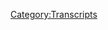 {{DEFAULTSORT:
    #_TRANSCRIPT_0093:2015 Investigation Last Looks
}}{{Transcript
    | title         = [[93: 2015 Investigation Last Looks]]
    | caption       = [https://knowledgefight.libsyn.com/knowledge-fight-2015-investigation-last-looks Listen to this episode on Libsyn]
    | episodeNumber = [[93: 2015 Investigation Last Looks|93]]
    | length        = 02:52:16
}}

{{MessageBox
    | header     = Warning: Bot Generated Content
    | text       = This transcript was automatically generated by transcription software and likely contains many mistakes and misattributions. Please check the audio for definitive quotes, attribution, and context.
    | image      = N3yvass4myg91.webp
    | imagewidth = 50px
    | id         = warning
}}

{{TranscriptBlock
    | name      = Unknown Speaker
    | timestamp = 00:00:00.000
    | text      = Andy in Kansas, you're on the air, thanks for holding.
}}

{{TranscriptBlock
    | name      = Unknown Speaker
    | timestamp = 00:00:04.500
    | text      = Hello Alex, I'm a first name caller, I'm a huge fan, I love your work.
}}

{{TranscriptBlock
    | name      = Unknown Speaker
    | timestamp = 00:00:07.500
    | text      = I love you.
}}

{{TranscriptBlock
    | name      = Unknown Speaker
    | timestamp = 00:00:08.000
    | text      = Hey everybody, welcome back to Knowledge Fight, I'm Dan.
}}

{{TranscriptBlock
    | name      = Unknown Speaker
    | timestamp = 00:00:10.500
    | text      = I'm Jordan.
}}

{{TranscriptBlock
    | name      = Unknown Speaker
    | timestamp = 00:00:11.000
    | text      = We're a couple dudes, I like to sit around, drink novelty beverages, and talk a little bit about Alex Jones.
}}

{{TranscriptBlock
    | name      = Unknown Speaker
    | timestamp = 00:00:15.500
    | text      = But today we have returned to our roots, my friend, and we are drinking the reddest of red blends.
}}

{{TranscriptBlock
    | name      = Unknown Speaker
    | timestamp = 00:00:22.500
    | text      = Sure, 14 Hands.
}}

{{TranscriptBlock
    | name      = Unknown Speaker
    | timestamp = 00:00:24.000
    | text      = 14 Hands, because it's all 14 Hands on deck.
}}

{{TranscriptBlock
    | name      = Unknown Speaker
    | timestamp = 00:00:27.000
    | text      = Oh, you know what, you're not wrong.
}}

{{TranscriptBlock
    | name      = Unknown Speaker
    | timestamp = 00:00:29.000
    | text      = Yeah.
}}

{{TranscriptBlock
    | name      = Unknown Speaker
    | timestamp = 00:00:29.500
    | text      = You might have just bought that randomly, but today-
}}

{{TranscriptBlock
    | name      = Unknown Speaker
    | timestamp = 00:00:31.500
    | text      = I did not.
}}

{{TranscriptBlock
    | name      = Unknown Speaker
    | timestamp = 00:00:32.500
    | text      = Today it is all Hands on deck, we got some serious business to go through.
}}

{{TranscriptBlock
    | name      = Unknown Speaker
    | timestamp = 00:00:36.000
    | text      = Let's do it.
}}

{{TranscriptBlock
    | name      = Unknown Speaker
    | timestamp = 00:00:37.000
    | text      = As I described to you a little bit before the show, oh, this is also a podcast where I know a lot about Alex Jones.
}}

{{TranscriptBlock
    | name      = Unknown Speaker
    | timestamp = 00:00:42.000
    | text      = How much do I know about him?
}}

{{TranscriptBlock
    | name      = Unknown Speaker
    | timestamp = 00:00:43.000
    | text      = Almost nothing.
}}

{{TranscriptBlock
    | name      = Unknown Speaker
    | timestamp = 00:00:44.000
    | text      = Good call.
}}

{{TranscriptBlock
    | name      = Unknown Speaker
    | timestamp = 00:00:44.500
    | text      = But, I did get a tweet from a listener, whose name escapes me at this point and I apologize.
}}

{{TranscriptBlock
    | name      = Unknown Speaker
    | timestamp = 00:00:49.000
    | text      = But they made a good point that at this point, we're almost a year into this, you don't know almost nothing about Alex Jones.
}}

{{TranscriptBlock
    | name      = Unknown Speaker
    | timestamp = 00:00:55.500
    | text      = And that's an unfair way for us to open the show, it's kind of bullshit.
}}

{{TranscriptBlock
    | name      = Unknown Speaker
    | timestamp = 00:00:58.500
    | text      = I think they're highly overestimating my ability to remember anything that you tell me.
}}

{{TranscriptBlock
    | name      = Unknown Speaker
    | timestamp = 00:01:03.500
    | text      = Okay, maybe I know a lot about Alex Jones, and you have forgotten a lot about Alex Jones.
}}

{{TranscriptBlock
    | name      = Unknown Speaker
    | timestamp = 00:01:08.500
    | text      = Yeah, that's probably true.
}}

{{TranscriptBlock
    | name      = Unknown Speaker
    | timestamp = 00:01:09.500
    | text      = Maybe that's a more accurate way for us to start the show.
}}

{{TranscriptBlock
    | name      = Unknown Speaker
    | timestamp = 00:01:11.500
    | text      = But be that as it may-
}}

{{TranscriptBlock
    | name      = Unknown Speaker
    | timestamp = 00:01:13.500
    | text      = Yeah, that suggests that I have ever listened to you. I think I really just talk.
}}

{{TranscriptBlock
    | name      = Unknown Speaker
    | timestamp = 00:01:17.500
    | text      = Unfair.
}}

{{TranscriptBlock
    | name      = Unknown Speaker
    | timestamp = 00:01:18.500
    | text      = Yeah.
}}

{{TranscriptBlock
    | name      = Unknown Speaker
    | timestamp = 00:01:19.000
    | text      = Rude, I don't appreciate it.
}}

{{TranscriptBlock
    | name      = Unknown Speaker
    | timestamp = 00:01:21.000
    | text      = I'm sorry.
}}

{{TranscriptBlock
    | name      = Unknown Speaker
    | timestamp = 00:01:22.500
    | text      = So, last week, on Monday, we put out an episode where-
}}

{{TranscriptBlock
    | name      = Unknown Speaker
    | timestamp = 00:01:25.500
    | text      = Because I think the thing you hate about me is that I interrupt you, Alex.
}}

{{TranscriptBlock
    | name      = Unknown Speaker
    | timestamp = 00:01:28.500
    | text      = Not that I hate it, it's frustrating. It's conversationally difficult.
}}

{{TranscriptBlock
    | name      = Unknown Speaker
    | timestamp = 00:01:31.500
    | text      = I know, I had to do it there.
}}

{{TranscriptBlock
    | name      = Unknown Speaker
    | timestamp = 00:01:33.500
    | text      = So, last week, we put out an episode where we essentially ended the 2015 investigation into why Alex Jones joined up with Team Trump.
}}

{{TranscriptBlock
    | name      = Unknown Speaker
    | timestamp = 00:01:41.500
    | text      = Indeed.
}}

{{TranscriptBlock
    | name      = Unknown Speaker
    | timestamp = 00:01:42.500
    | text      = I declared it dead, we know pretty much for a fact that he joined up because Roger Stone is lying to him on a massive scale.
}}

{{TranscriptBlock
    | name      = Unknown Speaker
    | timestamp = 00:01:50.500
    | text      = And on top of that, Russia.
}}

{{TranscriptBlock
    | name      = Unknown Speaker
    | timestamp = 00:01:53.500
    | text      = Right.
}}

{{TranscriptBlock
    | name      = Unknown Speaker
    | timestamp = 00:01:54.500
    | text      = And that was where we left off.
}}

{{TranscriptBlock
    | name      = Unknown Speaker
    | timestamp = 00:01:56.500
    | text      = And he got a gold star from Trump and went home to his mother.
}}

{{TranscriptBlock
    | name      = Unknown Speaker
    | timestamp = 00:01:58.500
    | text      = He did. He got a gold star from our friend Steve Pachanik, who's going to factor heavily into this episode, actually.
}}

{{TranscriptBlock
    | name      = Unknown Speaker
    | timestamp = 00:02:05.500
    | text      = Okay, alright.
}}

{{TranscriptBlock
    | name      = Unknown Speaker
    | timestamp = 00:02:06.500
    | text      = But I realized, I sat down and I did some thinking. I thought about it a bit.
}}

{{TranscriptBlock
    | name      = Unknown Speaker
    | timestamp = 00:02:11.500
    | text      = And I realized that we might have been a little bit capricious in ending the investigation or in declaring case closed.
}}

{{TranscriptBlock
    | name      = Unknown Speaker
    | timestamp = 00:02:18.500
    | text      = Right, absolutely.
}}

{{TranscriptBlock
    | name      = Unknown Speaker
    | timestamp = 00:02:19.500
    | text      = And one thing triggered that in my mind. There was something that happened the other day on Alex's show that I covered on an episode while we were alone.
}}

{{TranscriptBlock
    | name      = Unknown Speaker
    | timestamp = 00:02:32.500
    | text      = I was alone. You weren't on the show for that.
}}

{{TranscriptBlock
    | name      = Unknown Speaker
    | timestamp = 00:02:35.500
    | text      = There was an instance, there was something, I'm sorry, I had to go grab the clip because I forgot to load it up.
}}

{{TranscriptBlock
    | name      = Unknown Speaker
    | timestamp = 00:02:41.500
    | text      = Take your time.
}}

{{TranscriptBlock
    | name      = Unknown Speaker
    | timestamp = 00:02:42.500
    | text      = But here it is. This triggered something in my brain and made me realize we need to double back.
}}

{{TranscriptBlock
    | name      = Unknown Speaker
    | timestamp = 00:02:49.500
    | text      = You know, sitting and thinking and having something triggering your brain, that's how Gautama invented Buddhism, Dan.
}}

{{TranscriptBlock
    | name      = Unknown Speaker
    | timestamp = 00:02:55.500
    | text      = So I think you're about to really crack the case.
}}

{{TranscriptBlock
    | name      = Unknown Speaker
    | timestamp = 00:02:58.500
    | text      = I think we may.
}}

{{TranscriptBlock
    | name      = Unknown Speaker
    | timestamp = 00:02:59.500
    | text      = Now, of course, that also led to the genocide in Myanmar right now, so there's that.
}}

{{TranscriptBlock
    | name      = Unknown Speaker
    | timestamp = 00:03:04.500
    | text      = The Rohingya...
}}

{{TranscriptBlock
    | name      = Unknown Speaker
    | timestamp = 00:03:05.500
    | text      = Yeah, yeah, yeah.
}}

{{TranscriptBlock
    | name      = Unknown Speaker
    | timestamp = 00:03:06.500
    | text      = Oh, fuck.
}}

{{TranscriptBlock
    | name      = Unknown Speaker
    | timestamp = 00:03:07.500
    | text      = No, not great. Not great.
}}

{{TranscriptBlock
    | name      = Unknown Speaker
    | timestamp = 00:03:08.500
    | text      = No.
}}

{{TranscriptBlock
    | name      = Unknown Speaker
    | timestamp = 00:03:09.500
    | text      = What I'm saying is let's go back in time and kill Gautama rather than Hitler because that would solve the real problem.
}}

{{TranscriptBlock
    | name      = Unknown Speaker
    | timestamp = 00:03:15.500
    | text      = Oh, sure, yeah. Great, great.
}}

{{TranscriptBlock
    | name      = Unknown Speaker
    | timestamp = 00:03:17.500
    | text      = I don't stand behind that, but I do want to play this clip for you and discuss it because I'm not sure if you've even listened to the episode in question of this.
}}

{{TranscriptBlock
    | name      = Unknown Speaker
    | timestamp = 00:03:24.500
    | text      = I did.
}}

{{TranscriptBlock
    | name      = Unknown Speaker
    | timestamp = 00:03:25.500
    | text      = All right. Prove it.
}}

{{TranscriptBlock
    | name      = Unknown Speaker
    | timestamp = 00:03:27.500
    | text      = I don't remember a goddamn thing.
}}

{{TranscriptBlock
    | name      = Unknown Speaker
    | timestamp = 00:03:29.500
    | text      = Well, good.
}}

{{TranscriptBlock
    | name      = Unknown Speaker
    | timestamp = 00:03:30.500
    | text      = You were just talking to Cthulhu. What am I going to pay attention to then?
}}

{{TranscriptBlock
    | name      = Unknown Speaker
    | timestamp = 00:03:32.500
    | text      = This is going to be fresh for you and maybe a repetition for people who listen, but it still will set the stage for what we're going to be going over.
}}

{{TranscriptBlock
    | name      = Unknown Speaker
    | timestamp = 00:03:40.500
    | text      = Okay.
}}

{{TranscriptBlock
    | name      = Unknown Speaker
    | timestamp = 00:03:41.500
    | text      = Paul, we're going to go to Georgia and talk to Paul.
}}

{{TranscriptBlock
    | name      = Unknown Speaker
    | timestamp = 00:03:44.500
    | text      = Paul, thanks for calling. You're on the air worldwide.
}}

{{TranscriptBlock
    | name      = Unknown Speaker
    | timestamp = 00:03:48.500
    | text      = Hello?
}}

{{TranscriptBlock
    | name      = Unknown Speaker
    | timestamp = 00:03:49.500
    | text      = Yes, sir, go ahead.
}}

{{TranscriptBlock
    | name      = Unknown Speaker
    | timestamp = 00:03:51.500
    | text      = Yeah, I just want to bring up a point.
}}

{{TranscriptBlock
    | name      = Unknown Speaker
    | timestamp = 00:03:54.500
    | text      = Steve Vicinich came on yesterday on David Knight's show and said this whole thing didn't happen. Are you aware of that?
}}

{{TranscriptBlock
    | name      = Unknown Speaker
    | timestamp = 00:04:02.500
    | text      = Yeah, I think it's preposterous. I've watched the raw footage. I've talked to folks that were there.
}}

{{TranscriptBlock
    | name      = Unknown Speaker
    | timestamp = 00:04:05.500
    | text      = You can't fake people dying and bleeding out, and he can have his opinion. I can have mine, but I don't buy into that.
}}

{{TranscriptBlock
    | name      = Unknown Speaker
    | timestamp = 00:04:15.500
    | text      = Well, it's almost like a disinformation campaign. Is he still working for the CIA here? I mean, this whole thing...
}}

{{TranscriptBlock
    | name      = Unknown Speaker
    | timestamp = 00:04:21.500
    | text      = Well, I think that's safe to say, yeah.
}}

{{TranscriptBlock
    | name      = Unknown Speaker
    | timestamp = 00:04:23.500
    | text      = All right, if anybody disagrees with Alex, who he has had on the show in the past, that person is now a federal agent.
}}

{{TranscriptBlock
    | name      = Unknown Speaker
    | timestamp = 00:04:33.500
    | text      = Right, doing a disinformation campaign.
}}

{{TranscriptBlock
    | name      = Unknown Speaker
    | timestamp = 00:04:35.500
    | text      = Yeah, that's how that works.
}}

{{TranscriptBlock
    | name      = Unknown Speaker
    | timestamp = 00:04:36.500
    | text      = Again, don't get in bed with psych warfare people. Don't do it.
}}

{{TranscriptBlock
    | name      = Unknown Speaker
    | timestamp = 00:04:40.500
    | text      = He just figured it out.
}}

{{TranscriptBlock
    | name      = Unknown Speaker
    | timestamp = 00:04:43.500
    | text      = I heard that clip, and it blew my mind, because first of all, that was news to me that Steve Vicinich doesn't believe the Las Vegas shooting happened.
}}

{{TranscriptBlock
    | name      = Unknown Speaker
    | timestamp = 00:04:50.500
    | text      = Second, it's crazy to me...
}}

{{TranscriptBlock
    | name      = Unknown Speaker
    | timestamp = 00:04:52.500
    | text      = He doesn't even believe the hurricane happened.
}}

{{TranscriptBlock
    | name      = Unknown Speaker
    | timestamp = 00:04:54.500
    | text      = No, he does.
}}

{{TranscriptBlock
    | name      = Unknown Speaker
    | timestamp = 00:04:55.500
    | text      = And he lived through it.
}}

{{TranscriptBlock
    | name      = Unknown Speaker
    | timestamp = 00:04:56.500
    | text      = He does believe that.
}}

{{TranscriptBlock
    | name      = Unknown Speaker
    | timestamp = 00:04:57.500
    | text      = He was there, and he was like, this is a false flag hurricane.
}}

{{TranscriptBlock
    | name      = Unknown Speaker
    | timestamp = 00:04:59.500
    | text      = The lesson that he took from that hurricane was, mind your manners.
}}

{{TranscriptBlock
    | name      = Unknown Speaker
    | timestamp = 00:05:02.500
    | text      = But he does believe it happened.
}}

{{TranscriptBlock
    | name      = Unknown Speaker
    | timestamp = 00:05:04.500
    | text      = That's the best lesson to take from a hurricane.
}}

{{TranscriptBlock
    | name      = Unknown Speaker
    | timestamp = 00:05:06.500
    | text      = No doubt.
}}

{{TranscriptBlock
    | name      = Unknown Speaker
    | timestamp = 00:05:07.500
    | text      = So I heard that clip, and I was like, I need to think about Steve Vicinich a little bit more.
}}

{{TranscriptBlock
    | name      = Unknown Speaker
    | timestamp = 00:05:13.500
    | text      = I need to explore him.
}}

{{TranscriptBlock
    | name      = Unknown Speaker
    | timestamp = 00:05:16.500
    | text      = Like Buddha.
}}

{{TranscriptBlock
    | name      = Unknown Speaker
    | timestamp = 00:05:17.500
    | text      = And where he was in the game at the end of 2015.
}}

{{TranscriptBlock
    | name      = Unknown Speaker
    | timestamp = 00:05:22.500
    | text      = Okay.
}}

{{TranscriptBlock
    | name      = Unknown Speaker
    | timestamp = 00:05:23.500
    | text      = And before I did that, I decided, hey, I never listened to David Knight's show.
}}

{{TranscriptBlock
    | name      = Unknown Speaker
    | timestamp = 00:05:27.500
    | text      = Why don't I go back and listen to Steve Vicinich actually say that Las Vegas didn't happen.
}}

{{TranscriptBlock
    | name      = Unknown Speaker
    | timestamp = 00:05:32.500
    | text      = You poor man.
}}

{{TranscriptBlock
    | name      = Unknown Speaker
    | timestamp = 00:05:33.500
    | text      = So now you're going to have to listen to that too.
}}

{{TranscriptBlock
    | name      = Unknown Speaker
    | timestamp = 00:05:35.500
    | text      = Fuck David Knight.
}}

{{TranscriptBlock
    | name      = Unknown Speaker
    | timestamp = 00:05:36.500
    | text      = Here are a couple clips from the October 4th, 2017 show, The Real News with David Knight, where Steve Vicinich comes on and says that the Las Vegas attack did not happen.
}}

{{TranscriptBlock
    | name      = Unknown Speaker
    | timestamp = 00:05:46.500
    | text      = Naturally.
}}

{{TranscriptBlock
    | name      = Unknown Speaker
    | timestamp = 00:05:47.500
    | text      = Dr. Vicinich, let's go straight to the shooting in Vegas.
}}

{{TranscriptBlock
    | name      = Unknown Speaker
    | timestamp = 00:05:50.500
    | text      = Your comments.
}}

{{TranscriptBlock
    | name      = Unknown Speaker
    | timestamp = 00:05:51.500
    | text      = Let me tell you, number one, why I can't get on the Internet.
}}

{{TranscriptBlock
    | name      = Unknown Speaker
    | timestamp = 00:05:54.500
    | text      = The reason is very simple.
}}

{{TranscriptBlock
    | name      = Unknown Speaker
    | timestamp = 00:05:55.500
    | text      = I'm being hacked.
}}

{{TranscriptBlock
    | name      = Unknown Speaker
    | timestamp = 00:05:56.500
    | text      = The reason why you're hearing me now is another person's phone call.
}}

{{TranscriptBlock
    | name      = Unknown Speaker
    | timestamp = 00:06:00.500
    | text      = This is part of 9-11.
}}

{{TranscriptBlock
    | name      = Unknown Speaker
    | timestamp = 00:06:02.500
    | text      = They can call it in Thursday, but everything you said, David, is the same thing I said within 24 hours of 9-11.
}}

{{TranscriptBlock
    | name      = Unknown Speaker
    | timestamp = 00:06:09.500
    | text      = My CIA operatives admitted that they did it.
}}

{{TranscriptBlock
    | name      = Unknown Speaker
    | timestamp = 00:06:11.500
    | text      = I have the names of the people.
}}

{{TranscriptBlock
    | name      = Unknown Speaker
    | timestamp = 00:06:13.500
    | text      = If you have the fucking names.
}}

{{TranscriptBlock
    | name      = Unknown Speaker
    | timestamp = 00:06:15.500
    | text      = It's because of 9-11.
}}

{{TranscriptBlock
    | name      = Unknown Speaker
    | timestamp = 00:06:16.500
    | text      = It's a continuation of 9-11.
}}

{{TranscriptBlock
    | name      = Unknown Speaker
    | timestamp = 00:06:17.500
    | text      = It's the same thing as 9-11.
}}

{{TranscriptBlock
    | name      = Unknown Speaker
    | timestamp = 00:06:19.500
    | text      = Right, but he says he has the names of all these people then.
}}

{{TranscriptBlock
    | name      = Unknown Speaker
    | timestamp = 00:06:22.500
    | text      = I implore you, sir.
}}

{{TranscriptBlock
    | name      = Unknown Speaker
    | timestamp = 00:06:24.500
    | text      = Let's get on with it.
}}

{{TranscriptBlock
    | name      = Unknown Speaker
    | timestamp = 00:06:26.500
    | text      = Let's get some Stevie Larry Nicks going on here.
}}

{{TranscriptBlock
    | name      = Unknown Speaker
    | timestamp = 00:06:28.500
    | text      = To quote Barry Manilow, let's get on with it.
}}

{{TranscriptBlock
    | name      = Unknown Speaker
    | timestamp = 00:06:31.500
    | text      = Because we need, I believe that the entire world's security is contingent on you producing these fucking names, Steve.
}}

{{TranscriptBlock
    | name      = Unknown Speaker
    | timestamp = 00:06:40.500
    | text      = Yeah, and who the fuck did 9-11, Steve, huh?
}}

{{TranscriptBlock
    | name      = Unknown Speaker
    | timestamp = 00:06:42.500
    | text      = He knows.
}}

{{TranscriptBlock
    | name      = Unknown Speaker
    | timestamp = 00:06:43.500
    | text      = Huh?
}}

{{TranscriptBlock
    | name      = Unknown Speaker
    | timestamp = 00:06:44.500
    | text      = Who knows?
}}

{{TranscriptBlock
    | name      = Unknown Speaker
    | timestamp = 00:06:45.500
    | text      = Who did it?
}}

{{TranscriptBlock
    | name      = Unknown Speaker
    | timestamp = 00:06:46.500
    | text      = Me and David Bush, Cheney, Chertoff, Giuliani, the Mossad operatives who blew up the building, and Condi, and as well as Colin Powell.
}}

{{TranscriptBlock
    | name      = Unknown Speaker
    | timestamp = 00:06:58.500
    | text      = And this is what happened.
}}

{{TranscriptBlock
    | name      = Unknown Speaker
    | timestamp = 00:07:00.500
    | text      = So what's happening now is the continuation of Sandy Hook false flag, San Bernardino false flag.
}}

{{TranscriptBlock
    | name      = Unknown Speaker
    | timestamp = 00:07:07.500
    | text      = Yesterday in Las Vegas, a complete false flag.
}}

{{TranscriptBlock
    | name      = Unknown Speaker
    | timestamp = 00:07:12.500
    | text      = It was absolute nonsense.
}}

{{TranscriptBlock
    | name      = Unknown Speaker
    | timestamp = 00:07:14.500
    | text      = You could hear the verbiage.
}}

{{TranscriptBlock
    | name      = Unknown Speaker
    | timestamp = 00:07:15.500
    | text      = You could hear the same setup as we had in Sandy Hook.
}}

{{TranscriptBlock
    | name      = Unknown Speaker
    | timestamp = 00:07:19.500
    | text      = The narrative is so predictable that no one was killed.
}}

{{TranscriptBlock
    | name      = Unknown Speaker
    | timestamp = 00:07:23.500
    | text      = There was no shooting.
}}

{{TranscriptBlock
    | name      = Unknown Speaker
    | timestamp = 00:07:24.500
    | text      = And in fact, what happened in the giveaway was this was the greatest killing in the whole time of America.
}}

{{TranscriptBlock
    | name      = Unknown Speaker
    | timestamp = 00:07:30.500
    | text      = That's distinctive of Trump.
}}

{{TranscriptBlock
    | name      = Unknown Speaker
    | timestamp = 00:07:32.500
    | text      = He has to have the most and the best.
}}

{{TranscriptBlock
    | name      = Unknown Speaker
    | timestamp = 00:07:34.500
    | text      = The sad part is that Trump fell into this system and is co-opted by the Department of HS, CIA, and FBI.
}}

{{TranscriptBlock
    | name      = Unknown Speaker
    | timestamp = 00:07:43.500
    | text      = What we need to do in America now is demand the indictment of presidents, indictment of officials.
}}

{{TranscriptBlock
    | name      = Unknown Speaker
    | timestamp = 00:07:50.500
    | text      = I don't know if it'll happen, but this is enough reason to start a revolution.
}}

{{TranscriptBlock
    | name      = Unknown Speaker
    | timestamp = 00:07:55.500
    | text      = Holy shit!
}}

{{TranscriptBlock
    | name      = Unknown Speaker
    | timestamp = 00:07:57.500
    | text      = That's crazy.
}}

{{TranscriptBlock
    | name      = Unknown Speaker
    | timestamp = 00:07:58.500
    | text      = This is, he is the most right ever for the wrongest reason in the history of the world.
}}

{{TranscriptBlock
    | name      = Unknown Speaker
    | timestamp = 00:08:04.500
    | text      = The idea of indicting the president.
}}

{{TranscriptBlock
    | name      = Unknown Speaker
    | timestamp = 00:08:06.500
    | text      = Yeah, it needs to happen.
}}

{{TranscriptBlock
    | name      = Unknown Speaker
    | timestamp = 00:08:08.500
    | text      = And so many of these, look, fucking, it starts with what, Reagan in the Iran-Contra scenario?
}}

{{TranscriptBlock
    | name      = Unknown Speaker
    | timestamp = 00:08:14.500
    | text      = And every president since then should have been put in jail.
}}

{{TranscriptBlock
    | name      = Unknown Speaker
    | timestamp = 00:08:18.500
    | text      = And Larry Nichols in the Iran-Contra scenario.
}}

{{TranscriptBlock
    | name      = Unknown Speaker
    | timestamp = 00:08:20.500
    | text      = Exactly, exactly.
}}

{{TranscriptBlock
    | name      = Unknown Speaker
    | timestamp = 00:08:21.500
    | text      = But fucking Christ, is he right.
}}

{{TranscriptBlock
    | name      = Unknown Speaker
    | timestamp = 00:08:23.500
    | text      = Well, right.
}}

{{TranscriptBlock
    | name      = Unknown Speaker
    | timestamp = 00:08:24.500
    | text      = And he is right for the worst.
}}

{{TranscriptBlock
    | name      = Unknown Speaker
    | timestamp = 00:08:26.500
    | text      = I love it.
}}

{{TranscriptBlock
    | name      = Unknown Speaker
    | timestamp = 00:08:27.500
    | text      = Let's not dally around with the idea that he's right, because the part that he's wrong about is more important, I believe.
}}

{{TranscriptBlock
    | name      = Unknown Speaker
    | timestamp = 00:08:33.500
    | text      = You know what? The thing is, he puts it forward so confidently that while he was talking there was a part of me that was trying to figure out a way that all of these things could be false flags.
}}

{{TranscriptBlock
    | name      = Unknown Speaker
    | timestamp = 00:08:45.500
    | text      = There is not. He is fucking stupid.
}}

{{TranscriptBlock
    | name      = Unknown Speaker
    | timestamp = 00:08:48.500
    | text      = It seems prohibitive in terms of difficulty.
}}

{{TranscriptBlock
    | name      = Unknown Speaker
    | timestamp = 00:08:52.500
    | text      = A lot of work would go into all of this stuff.
}}

{{TranscriptBlock
    | name      = Unknown Speaker
    | timestamp = 00:08:54.500
    | text      = Yeah, there's no doubt. But it is fascinating that his line on it is that Trump has gone south and he's started doing false flags.
}}

{{TranscriptBlock
    | name      = Unknown Speaker
    | timestamp = 00:09:03.500
    | text      = Yeah, and now it's time for a revolution.
}}

{{TranscriptBlock
    | name      = Unknown Speaker
    | timestamp = 00:09:05.500
    | text      = Which is wild.
}}

{{TranscriptBlock
    | name      = Unknown Speaker
    | timestamp = 00:09:07.500
    | text      = It is time for a revolution against Trump because he faked the Las Vegas shooting.
}}

{{TranscriptBlock
    | name      = Unknown Speaker
    | timestamp = 00:09:12.500
    | text      = And he had to.
}}

{{TranscriptBlock
    | name      = Unknown Speaker
    | timestamp = 00:09:13.500
    | text      = And he had to in order to have the largest mass shooting faked in the history.
}}

{{TranscriptBlock
    | name      = Unknown Speaker
    | timestamp = 00:09:18.500
    | text      = At what point do people just-
}}

{{TranscriptBlock
    | name      = Unknown Speaker
    | timestamp = 00:09:20.500
    | text      = I now love Steve Puchenik because that is the craziest bullshit I've ever heard.
}}

{{TranscriptBlock
    | name      = Unknown Speaker
    | timestamp = 00:09:24.500
    | text      = I like to keep in my head sort of a power ranking of my favorite crazies on Alex's show.
}}

{{TranscriptBlock
    | name      = Unknown Speaker
    | timestamp = 00:09:30.500
    | text      = Steve Puchenik is not even in the top five for me.
}}

{{TranscriptBlock
    | name      = Unknown Speaker
    | timestamp = 00:09:33.500
    | text      = I know that.
}}

{{TranscriptBlock
    | name      = Unknown Speaker
    | timestamp = 00:09:34.500
    | text      = We got Hamamoto up top.
}}

{{TranscriptBlock
    | name      = Unknown Speaker
    | timestamp = 00:09:35.500
    | text      = Of course.
}}

{{TranscriptBlock
    | name      = Unknown Speaker
    | timestamp = 00:09:36.500
    | text      = We're going to meet number two on our next episode.
}}

{{TranscriptBlock
    | name      = Unknown Speaker
    | timestamp = 00:09:38.500
    | text      = Of course.
}}

{{TranscriptBlock
    | name      = Unknown Speaker
    | timestamp = 00:09:39.500
    | text      = I'm going to go do a deep dive into this next crazy on our episode that will air at the end of the week.
}}

{{TranscriptBlock
    | name      = Unknown Speaker
    | timestamp = 00:09:45.500
    | text      = But come on.
}}

{{TranscriptBlock
    | name      = Unknown Speaker
    | timestamp = 00:09:46.500
    | text      = Steve is- no, he is just- save your praise until we get through all this.
}}

{{TranscriptBlock
    | name      = Unknown Speaker
    | timestamp = 00:09:52.500
    | text      = Okay, before we even go any further, do you think he's deliberately lying or do you think he's lost his mind?
}}

{{TranscriptBlock
    | name      = Unknown Speaker
    | timestamp = 00:09:58.500
    | text      = I think he's deliberately lying.
}}

{{TranscriptBlock
    | name      = Unknown Speaker
    | timestamp = 00:09:59.500
    | text      = You think he's deliberately lying and blaming it on Trump?
}}

{{TranscriptBlock
    | name      = Unknown Speaker
    | timestamp = 00:10:03.500
    | text      = Yes.
}}

{{TranscriptBlock
    | name      = Unknown Speaker
    | timestamp = 00:10:04.500
    | text      = Okay.
}}

{{TranscriptBlock
    | name      = Unknown Speaker
    | timestamp = 00:10:05.500
    | text      = I think this is psych warfare, quite frankly.
}}

{{TranscriptBlock
    | name      = Unknown Speaker
    | timestamp = 00:10:07.500
    | text      = Alright.
}}

{{TranscriptBlock
    | name      = Unknown Speaker
    | timestamp = 00:10:08.500
    | text      = I also think he's a little bit crazy.
}}

{{TranscriptBlock
    | name      = Unknown Speaker
    | timestamp = 00:10:09.500
    | text      = There's no doubt about that.
}}

{{TranscriptBlock
    | name      = Unknown Speaker
    | timestamp = 00:10:10.500
    | text      = I think he's absolutely insane.
}}

{{TranscriptBlock
    | name      = Unknown Speaker
    | timestamp = 00:10:11.500
    | text      = Yeah, but even so, even in that clip, you heard him still in 2017, Sandy Hook was fake.
}}

{{TranscriptBlock
    | name      = Unknown Speaker
    | timestamp = 00:10:19.500
    | text      = Of course.
}}

{{TranscriptBlock
    | name      = Unknown Speaker
    | timestamp = 00:10:20.500
    | text      = And Alex, by virtue of David Knight, is allowing this to be broadcast on his show, unquestioned.
}}

{{TranscriptBlock
    | name      = Unknown Speaker
    | timestamp = 00:10:26.500
    | text      = Right.
}}

{{TranscriptBlock
    | name      = Unknown Speaker
    | timestamp = 00:10:27.500
    | text      = Here's my theory.
}}

{{TranscriptBlock
    | name      = Unknown Speaker
    | timestamp = 00:10:28.500
    | text      = Operating theory with zero information.
}}

{{TranscriptBlock
    | name      = Unknown Speaker
    | timestamp = 00:10:30.500
    | text      = Okay.
}}

{{TranscriptBlock
    | name      = Unknown Speaker
    | timestamp = 00:10:31.500
    | text      = Alright, and I want to get this out up front.
}}

{{TranscriptBlock
    | name      = Unknown Speaker
    | timestamp = 00:10:33.500
    | text      = That way the rest of the episode can prove me wrong, but I had a good time.
}}

{{TranscriptBlock
    | name      = Unknown Speaker
    | timestamp = 00:10:37.500
    | text      = Alright, sure.
}}

{{TranscriptBlock
    | name      = Unknown Speaker
    | timestamp = 00:10:38.500
    | text      = I think that when Steve Pacanik lived through the hurricane.
}}

{{TranscriptBlock
    | name      = Unknown Speaker
    | timestamp = 00:10:42.500
    | text      = Okay.
}}

{{TranscriptBlock
    | name      = Unknown Speaker
    | timestamp = 00:10:43.500
    | text      = Okay.
}}

{{TranscriptBlock
    | name      = Unknown Speaker
    | timestamp = 00:10:44.500
    | text      = He realized climate change is real.
}}

{{TranscriptBlock
    | name      = Unknown Speaker
    | timestamp = 00:10:46.500
    | text      = And when that happened, it broke his brain because he spent all of his time denying it
}}

{{TranscriptBlock
    | name      = Unknown Speaker
    | timestamp = 00:10:52.500
    | text      = and now for the first time he's confronted with reality and his entire worldview breaks
}}

{{TranscriptBlock
    | name      = Unknown Speaker
    | timestamp = 00:10:57.500
    | text      = down.
}}

{{TranscriptBlock
    | name      = Unknown Speaker
    | timestamp = 00:10:58.500
    | text      = So there's two ways to go.
}}

{{TranscriptBlock
    | name      = Unknown Speaker
    | timestamp = 00:10:59.500
    | text      = You can either change everything you think or you can double down on your conspiracies.
}}

{{TranscriptBlock
    | name      = Unknown Speaker
    | timestamp = 00:11:03.500
    | text      = Let me pitch a continuation of your theory, but a slightly different version.
}}

{{TranscriptBlock
    | name      = Unknown Speaker
    | timestamp = 00:11:08.500
    | text      = Alright.
}}

{{TranscriptBlock
    | name      = Unknown Speaker
    | timestamp = 00:11:09.500
    | text      = So he realizes the climate change is real in the hurricane and decides he's got to do
}}

{{TranscriptBlock
    | name      = Unknown Speaker
    | timestamp = 00:11:13.899
    | text      = his part to get Trump out of there so someone responsible will take over.
}}

{{TranscriptBlock
    | name      = Unknown Speaker
    | timestamp = 00:11:18.000
    | text      = Okay, okay.
}}

{{TranscriptBlock
    | name      = Unknown Speaker
    | timestamp = 00:11:19.000
    | text      = But he knows that the only place he has influence is with a bunch of crazies.
}}

{{TranscriptBlock
    | name      = Unknown Speaker
    | timestamp = 00:11:23.500
    | text      = Right.
}}

{{TranscriptBlock
    | name      = Unknown Speaker
    | timestamp = 00:11:24.500
    | text      = And so the only way he's going to be able to affect change is by making an even more
}}

{{TranscriptBlock
    | name      = Unknown Speaker
    | timestamp = 00:11:28.100
    | text      = insane theory for them to get on board with, and that is Las Vegas didn't happen.
}}

{{TranscriptBlock
    | name      = Unknown Speaker
    | timestamp = 00:11:33.000
    | text      = Okay.
}}

{{TranscriptBlock
    | name      = Unknown Speaker
    | timestamp = 00:11:34.000
    | text      = I'm in.
}}

{{TranscriptBlock
    | name      = Unknown Speaker
    | timestamp = 00:11:35.000
    | text      = Unfortunately, it backfires because the next day Alex Jones disavows him and says he's
}}

{{TranscriptBlock
    | name      = Unknown Speaker
    | timestamp = 00:11:39.200
    | text      = still working for the CIA on his broadcast.
}}

{{TranscriptBlock
    | name      = Unknown Speaker
    | timestamp = 00:11:42.000
    | text      = I don't think that's a bad idea at all.
}}

{{TranscriptBlock
    | name      = Unknown Speaker
    | timestamp = 00:11:45.100
    | text      = So here's Steve talking more about how it was fake.
}}

{{TranscriptBlock
    | name      = Unknown Speaker
    | timestamp = 00:11:48.840
    | text      = This is still from the real news with David Knight.
}}

{{TranscriptBlock
    | name      = Unknown Speaker
    | timestamp = 00:11:51.500
    | text      = Of course.
}}

{{TranscriptBlock
    | name      = Unknown Speaker
    | timestamp = 00:11:52.500
    | text      = There was no death, no killings, no shooter, absolutely nothing.
}}

{{TranscriptBlock
    | name      = Unknown Speaker
    | timestamp = 00:11:57.200
    | text      = And the reason- Wait a minute.
}}

{{TranscriptBlock
    | name      = Unknown Speaker
    | timestamp = 00:11:58.200
    | text      = You're saying there was nobody killed in Las Vegas?
}}

{{TranscriptBlock
    | name      = Unknown Speaker
    | timestamp = 00:12:00.700
    | text      = No.
}}

{{TranscriptBlock
    | name      = Unknown Speaker
    | timestamp = 00:12:01.700
    | text      = Nobody.
}}

{{TranscriptBlock
    | name      = Unknown Speaker
    | timestamp = 00:12:02.700
    | text      = It was basically a total false flag, it was a total Sandy Hook.
}}

{{TranscriptBlock
    | name      = Unknown Speaker
    | timestamp = 00:12:08.399
    | text      = I do not- Even in false flag operations, things still
}}

{{TranscriptBlock
    | name      = Unknown Speaker
    | timestamp = 00:12:12.279
    | text      = happen.
}}

{{TranscriptBlock
    | name      = Unknown Speaker
    | timestamp = 00:12:13.279
    | text      = I also don't like the expression, it was a total Sandy Hook.
}}

{{TranscriptBlock
    | name      = Unknown Speaker
    | timestamp = 00:12:16.759
    | text      = That's grim.
}}

{{TranscriptBlock
    | name      = Unknown Speaker
    | timestamp = 00:12:17.759
    | text      = Look, we live in a world now that is so beyond insane that I can't help but laugh.
}}

{{TranscriptBlock
    | name      = Unknown Speaker
    | timestamp = 00:12:25.399
    | text      = Guys, it was a classic Sandy Hook.
}}

{{TranscriptBlock
    | name      = Unknown Speaker
    | timestamp = 00:12:27.120
    | text      = The fucking most lunatic, like- It's monstrous.
}}

{{TranscriptBlock
    | name      = Unknown Speaker
    | timestamp = 00:12:30.720
    | text      = That's a real thing that somebody said.
}}

{{TranscriptBlock
    | name      = Unknown Speaker
    | timestamp = 00:12:32.600
    | text      = Yeah.
}}

{{TranscriptBlock
    | name      = Unknown Speaker
    | timestamp = 00:12:33.600
    | text      = And there's a number of people who are listening who are probably like, fuck yeah.
}}

{{TranscriptBlock
    | name      = Unknown Speaker
    | timestamp = 00:12:36.919
    | text      = Yeah.
}}

{{TranscriptBlock
    | name      = Unknown Speaker
    | timestamp = 00:12:37.919
    | text      = No.
}}

{{TranscriptBlock
    | name      = Unknown Speaker
    | timestamp = 00:12:38.919
    | text      = Look, if I did that on stage as a bit, that would be so beyond- People would see that
}}

{{TranscriptBlock
    | name      = Unknown Speaker
    | timestamp = 00:12:44.279
    | text      = as the most ridiculous thing that you can possibly say.
}}

{{TranscriptBlock
    | name      = Unknown Speaker
    | timestamp = 00:12:47.159
    | text      = You might get some press.
}}

{{TranscriptBlock
    | name      = Unknown Speaker
    | timestamp = 00:12:48.480
    | text      = And he means it.
}}

{{TranscriptBlock
    | name      = Unknown Speaker
    | timestamp = 00:12:49.480
    | text      = Yeah.
}}

{{TranscriptBlock
    | name      = Unknown Speaker
    | timestamp = 00:12:50.480
    | text      = That would be great.
}}

{{TranscriptBlock
    | name      = Unknown Speaker
    | timestamp = 00:12:51.480
    | text      = I would be on Jezebel as the, this comedian thinks that it's okay to go too far.
}}

{{TranscriptBlock
    | name      = Unknown Speaker
    | timestamp = 00:12:57.440
    | text      = Yeah.
}}

{{TranscriptBlock
    | name      = Unknown Speaker
    | timestamp = 00:12:58.440
    | text      = That whole thing.
}}

{{TranscriptBlock
    | name      = Unknown Speaker
    | timestamp = 00:12:59.440
    | text      = In the next clip I have here from the David Knight thing, I believe this is the last
}}

{{TranscriptBlock
    | name      = Unknown Speaker
    | timestamp = 00:13:02.399
    | text      = clip.
}}

{{TranscriptBlock
    | name      = Unknown Speaker
    | timestamp = 00:13:03.399
    | text      = Yeah.
}}

{{TranscriptBlock
    | name      = Unknown Speaker
    | timestamp = 00:13:04.399
    | text      = I want to be clear because I'm saying that David Knight's being a dick and allowing Steve
}}

{{TranscriptBlock
    | name      = Unknown Speaker
    | timestamp = 00:13:08.200
    | text      = Pechenik to say that Sandy Hook didn't happen as evidence that the Las Vegas attack didn't
}}

{{TranscriptBlock
    | name      = Unknown Speaker
    | timestamp = 00:13:12.759
    | text      = happen.
}}

{{TranscriptBlock
    | name      = Unknown Speaker
    | timestamp = 00:13:13.759
    | text      = And in this clip, it becomes clear that David Knight also doesn't believe Sandy Hook happened.
}}

{{TranscriptBlock
    | name      = Unknown Speaker
    | timestamp = 00:13:18.840
    | text      = Okay.
}}

{{TranscriptBlock
    | name      = Unknown Speaker
    | timestamp = 00:13:19.840
    | text      = I mean, look, they intimidated Alex Jones into thinking that people really died in Sandy
}}

{{TranscriptBlock
    | name      = Unknown Speaker
    | timestamp = 00:13:24.039
    | text      = Hook.
}}

{{TranscriptBlock
    | name      = Unknown Speaker
    | timestamp = 00:13:25.039
    | text      = Now, explain how that happened.
}}

{{TranscriptBlock
    | name      = Unknown Speaker
    | timestamp = 00:13:27.039
    | text      = Yeah.
}}

{{TranscriptBlock
    | name      = Unknown Speaker
    | timestamp = 00:13:28.039
    | text      = I understand.
}}

{{TranscriptBlock
    | name      = Unknown Speaker
    | timestamp = 00:13:29.039
    | text      = I was intimidated that there was nobody was killed.
}}

{{TranscriptBlock
    | name      = Unknown Speaker
    | timestamp = 00:13:32.559
    | text      = None.
}}

{{TranscriptBlock
    | name      = Unknown Speaker
    | timestamp = 00:13:33.559
    | text      = Yeah.
}}

{{TranscriptBlock
    | name      = Unknown Speaker
    | timestamp = 00:13:34.559
    | text      = I wouldn't disagree with you on Sandy Hook, but I certainly think that people were killed
}}

{{TranscriptBlock
    | name      = Unknown Speaker
    | timestamp = 00:13:38.360
    | text      = here.
}}

{{TranscriptBlock
    | name      = Unknown Speaker
    | timestamp = 00:13:39.360
    | text      = It's absolutely.
}}

{{TranscriptBlock
    | name      = Unknown Speaker
    | timestamp = 00:13:40.360
    | text      = That's also insane.
}}

{{TranscriptBlock
    | name      = Unknown Speaker
    | timestamp = 00:13:41.360
    | text      = That's an even more insane thing to think.
}}

{{TranscriptBlock
    | name      = Unknown Speaker
    | timestamp = 00:13:44.559
    | text      = That is an even more insane thing to think that, look, if you believe both were fake,
}}

{{TranscriptBlock
    | name      = Unknown Speaker
    | timestamp = 00:13:50.279
    | text      = at least that makes a certain logic, but if you're like, well, obviously this one is real,
}}

{{TranscriptBlock
    | name      = Unknown Speaker
    | timestamp = 00:13:55.039
    | text      = but Sandy Hook was fake.
}}

{{TranscriptBlock
    | name      = Unknown Speaker
    | timestamp = 00:13:56.519
    | text      = That's insane.
}}

{{TranscriptBlock
    | name      = Unknown Speaker
    | timestamp = 00:13:57.519
    | text      = Well, actually that actually works towards your theory that Steve Pechenik is just crazy
}}

{{TranscriptBlock
    | name      = Unknown Speaker
    | timestamp = 00:14:02.200
    | text      = because then at least his sort of mental illness, schizophrenic break that he's having has clearly
}}

{{TranscriptBlock
    | name      = Unknown Speaker
    | timestamp = 00:14:08.080
    | text      = delineated lines and that is everything is fake, whereas David Knight is clearly not
}}

{{TranscriptBlock
    | name      = Unknown Speaker
    | timestamp = 00:14:13.320
    | text      = crazy.
}}

{{TranscriptBlock
    | name      = Unknown Speaker
    | timestamp = 00:14:14.320
    | text      = He's a liar because he's being like, well, I don't think we can use this one.
}}

{{TranscriptBlock
    | name      = Unknown Speaker
    | timestamp = 00:14:18.399
    | text      = I think that if we say this is fake, we're going to look real bad.
}}

{{TranscriptBlock
    | name      = Unknown Speaker
    | timestamp = 00:14:22.240
    | text      = People have started to pay attention to us.
}}

{{TranscriptBlock
    | name      = Unknown Speaker
    | timestamp = 00:14:24.840
    | text      = We used to fly under the radar and just antagonize people and make them scared.
}}

{{TranscriptBlock
    | name      = Unknown Speaker
    | timestamp = 00:14:29.159
    | text      = Now people like late night shows make fun of us.
}}

{{TranscriptBlock
    | name      = Unknown Speaker
    | timestamp = 00:14:32.799
    | text      = I don't want the world to find out who I am.
}}

{{TranscriptBlock
    | name      = Unknown Speaker
    | timestamp = 00:14:34.840
    | text      = I saw what happened when David Knight, I learned what happened when people realized Owen Schroyer
}}

{{TranscriptBlock
    | name      = Unknown Speaker
    | timestamp = 00:14:40.860
    | text      = exists when he got made fun of by a little girl.
}}

{{TranscriptBlock
    | name      = Unknown Speaker
    | timestamp = 00:14:43.720
    | text      = Do you know what's crazy?
}}

{{TranscriptBlock
    | name      = Unknown Speaker
    | timestamp = 00:14:45.240
    | text      = I finally saw his name in print.
}}

{{TranscriptBlock
    | name      = Unknown Speaker
    | timestamp = 00:14:47.919
    | text      = I swear to God, I have thought you have been saying Owen Troyer this whole time and it's
}}

{{TranscriptBlock
    | name      = Unknown Speaker
    | timestamp = 00:14:52.559
    | text      = Schroyer.
}}

{{TranscriptBlock
    | name      = Unknown Speaker
    | timestamp = 00:14:53.559
    | text      = It is.
}}

{{TranscriptBlock
    | name      = Unknown Speaker
    | timestamp = 00:14:54.559
    | text      = I can't fucking figure out how to speak English, Dan.
}}

{{TranscriptBlock
    | name      = Unknown Speaker
    | timestamp = 00:14:56.960
    | text      = One of the best tweets that I think I've ever put out was that Owen Schroyer is dangerously
}}

{{TranscriptBlock
    | name      = Unknown Speaker
    | timestamp = 00:15:01.919
    | text      = close to people knowing who he is.
}}

{{TranscriptBlock
    | name      = Unknown Speaker
    | timestamp = 00:15:05.080
    | text      = When he got made fun of by that little girl, everyone just laughed, but they don't realize
}}

{{TranscriptBlock
    | name      = Unknown Speaker
    | timestamp = 00:15:08.759
    | text      = like he's an integral part of Alex Jones' operation.
}}

{{TranscriptBlock
    | name      = Unknown Speaker
    | timestamp = 00:15:12.919
    | text      = And he's also a monster.
}}

{{TranscriptBlock
    | name      = Unknown Speaker
    | timestamp = 00:15:14.159
    | text      = Yeah, he has his own fucking show.
}}

{{TranscriptBlock
    | name      = Unknown Speaker
    | timestamp = 00:15:15.639
    | text      = Anyway, let's get through the end of this clip.
}}

{{TranscriptBlock
    | name      = Unknown Speaker
    | timestamp = 00:15:18.240
    | text      = I don't think that he was intimidated.
}}

{{TranscriptBlock
    | name      = Unknown Speaker
    | timestamp = 00:15:19.720
    | text      = I think he's looking at this.
}}

{{TranscriptBlock
    | name      = Unknown Speaker
    | timestamp = 00:15:21.120
    | text      = I think he backed off of it a bit because when you look at these events, it's very hard
}}

{{TranscriptBlock
    | name      = Unknown Speaker
    | timestamp = 00:15:24.919
    | text      = to determine exactly what happened.
}}

{{TranscriptBlock
    | name      = Unknown Speaker
    | timestamp = 00:15:27.480
    | text      = But I certainly believe that Sandy Hook was a full-blown false flag, but I believe that
}}

{{TranscriptBlock
    | name      = Unknown Speaker
    | timestamp = 00:15:33.279
    | text      = people died here based on what I've seen.
}}

{{TranscriptBlock
    | name      = Unknown Speaker
    | timestamp = 00:15:35.080
    | text      = I think there's a lot of witnesses to this event, but thank you for joining us, Steve
}}

{{TranscriptBlock
    | name      = Unknown Speaker
    | timestamp = 00:15:38.879
    | text      = Pacitti.
}}

{{TranscriptBlock
    | name      = Unknown Speaker
    | timestamp = 00:15:39.879
    | text      = So just shuts it down.
}}

{{TranscriptBlock
    | name      = Unknown Speaker
    | timestamp = 00:15:41.440
    | text      = I personally think Sandy Hook was a false flag, but there were a lot of witnesses who
}}

{{TranscriptBlock
    | name      = Unknown Speaker
    | timestamp = 00:15:47.519
    | text      = saw this going on.
}}

{{TranscriptBlock
    | name      = Unknown Speaker
    | timestamp = 00:15:49.320
    | text      = That doesn't make a goddamn lick of sense.
}}

{{TranscriptBlock
    | name      = Unknown Speaker
    | timestamp = 00:15:52.580
    | text      = That's fucking insane.
}}

{{TranscriptBlock
    | name      = Unknown Speaker
    | timestamp = 00:15:53.799
    | text      = It's not good.
}}

{{TranscriptBlock
    | name      = Unknown Speaker
    | timestamp = 00:15:54.860
    | text      = How many witnesses is enough witnesses?
}}

{{TranscriptBlock
    | name      = Unknown Speaker
    | timestamp = 00:15:57.799
    | text      = About a grip of them.
}}

{{TranscriptBlock
    | name      = Unknown Speaker
    | timestamp = 00:16:01.080
    | text      = He's got a grip of witnesses.
}}

{{TranscriptBlock
    | name      = Unknown Speaker
    | timestamp = 00:16:02.080
    | text      = A key grip or a best boy of them?
}}

{{TranscriptBlock
    | name      = Unknown Speaker
    | timestamp = 00:16:04.639
    | text      = Yeah, just a stack of witnesses.
}}

{{TranscriptBlock
    | name      = Unknown Speaker
    | timestamp = 00:16:08.000
    | text      = Who knows?
}}

{{TranscriptBlock
    | name      = Unknown Speaker
    | timestamp = 00:16:09.559
    | text      = It's a stupid line to draw and everyone's dumb.
}}

{{TranscriptBlock
    | name      = Unknown Speaker
    | timestamp = 00:16:12.960
    | text      = And anyway, I went back and I listened to this and I was like, Steve is crazy.
}}

{{TranscriptBlock
    | name      = Unknown Speaker
    | timestamp = 00:16:18.799
    | text      = Absolutely.
}}

{{TranscriptBlock
    | name      = Unknown Speaker
    | timestamp = 00:16:19.799
    | text      = He's lying and crazy.
}}

{{TranscriptBlock
    | name      = Unknown Speaker
    | timestamp = 00:16:20.799
    | text      = Absolutely.
}}

{{TranscriptBlock
    | name      = Unknown Speaker
    | timestamp = 00:16:21.799
    | text      = That's why we can't find the line between which one it is, it's because he's both.
}}

{{TranscriptBlock
    | name      = Unknown Speaker
    | timestamp = 00:16:24.320
    | text      = I think he's gone.
}}

{{TranscriptBlock
    | name      = Unknown Speaker
    | timestamp = 00:16:25.659
    | text      = I think this is a more stringent...
}}

{{TranscriptBlock
    | name      = Unknown Speaker
    | timestamp = 00:16:27.879
    | text      = Completely off the reservation?
}}

{{TranscriptBlock
    | name      = Unknown Speaker
    | timestamp = 00:16:28.879
    | text      = Yeah, this one's out there.
}}

{{TranscriptBlock
    | name      = Unknown Speaker
    | timestamp = 00:16:30.080
    | text      = Well, we know that Steve Pacitti is a really important part of Alex Jones' worldview and
}}

{{TranscriptBlock
    | name      = Unknown Speaker
    | timestamp = 00:16:34.679
    | text      = his support for Trump.
}}

{{TranscriptBlock
    | name      = Unknown Speaker
    | timestamp = 00:16:36.159
    | text      = We know that, but I don't think we've done a good enough job of exploring that.
}}

{{TranscriptBlock
    | name      = Unknown Speaker
    | timestamp = 00:16:40.799
    | text      = So now in the afterglow of Alex Jones realizing that Steve Pacitti has probably been misleading
}}

{{TranscriptBlock
    | name      = Unknown Speaker
    | timestamp = 00:16:48.379
    | text      = him this entire time, I don't think he's doing that kind of work actually, Alex isn't wrestling
}}

{{TranscriptBlock
    | name      = Unknown Speaker
    | timestamp = 00:16:52.840
    | text      = with that.
}}

{{TranscriptBlock
    | name      = Unknown Speaker
    | timestamp = 00:16:53.840
    | text      = But he's saying that Steve Pacitti is running a disinformation campaign on David Knight's
}}

{{TranscriptBlock
    | name      = Unknown Speaker
    | timestamp = 00:16:58.480
    | text      = show.
}}

{{TranscriptBlock
    | name      = Unknown Speaker
    | timestamp = 00:16:59.480
    | text      = I thought it would be at everyone's best interests for us to go back and explore the last two
}}

{{TranscriptBlock
    | name      = Unknown Speaker
    | timestamp = 00:17:04.880
    | text      = appearances of Steve Pacitti in December of 2015 when Alex Jones made the change.
}}

{{TranscriptBlock
    | name      = Unknown Speaker
    | timestamp = 00:17:12.359
    | text      = Now on our last episode from 2015, we talked about how Alex had become fully convinced
}}

{{TranscriptBlock
    | name      = Unknown Speaker
    | timestamp = 00:17:18.039
    | text      = to go with Trump by the last Republican debate on December 15th.
}}

{{TranscriptBlock
    | name      = Unknown Speaker
    | timestamp = 00:17:25.279
    | text      = And I think that we had our date off a tiny bit.
}}

{{TranscriptBlock
    | name      = Unknown Speaker
    | timestamp = 00:17:28.880
    | text      = I think he was already fairly on board by then, but he was presenting it as, now I have
}}

{{TranscriptBlock
    | name      = Unknown Speaker
    | timestamp = 00:17:33.599
    | text      = no reservations about him.
}}

{{TranscriptBlock
    | name      = Unknown Speaker
    | timestamp = 00:17:35.160
    | text      = Because I went back to a day that will live in infamy, December 7th, 2015, the anniversary
}}

{{TranscriptBlock
    | name      = Unknown Speaker
    | timestamp = 00:17:43.759
    | text      = of Pearl Harbor, which is very fitting.
}}

{{TranscriptBlock
    | name      = Unknown Speaker
    | timestamp = 00:17:46.279
    | text      = Oh no.
}}

{{TranscriptBlock
    | name      = Unknown Speaker
    | timestamp = 00:17:47.279
    | text      = Steve Pacitti makes an appearance on the December 7th, 2015 show and this is like the kind of
}}

{{TranscriptBlock
    | name      = Unknown Speaker
    | timestamp = 00:17:58.759
    | text      = stuff that Alex, you get to watch him throughout the rest of this episode getting fooled in
}}

{{TranscriptBlock
    | name      = Unknown Speaker
    | timestamp = 00:18:03.960
    | text      = real time.
}}

{{TranscriptBlock
    | name      = Unknown Speaker
    | timestamp = 00:18:04.960
    | text      = Do you know what's crazy?
}}

{{TranscriptBlock
    | name      = Unknown Speaker
    | timestamp = 00:18:05.960
    | text      = What's that?
}}

{{TranscriptBlock
    | name      = Unknown Speaker
    | timestamp = 00:18:06.960
    | text      = Pearl Harbor did not happen.
}}

{{TranscriptBlock
    | name      = Unknown Speaker
    | timestamp = 00:18:07.960
    | text      = Oh my God.
}}

{{TranscriptBlock
    | name      = Unknown Speaker
    | timestamp = 00:18:08.960
    | text      = False flag.
}}

{{TranscriptBlock
    | name      = Unknown Speaker
    | timestamp = 00:18:09.960
    | text      = Not enough witnesses.
}}

{{TranscriptBlock
    | name      = Unknown Speaker
    | timestamp = 00:18:10.960
    | text      = Do they not realize that false flags still happen?
}}

{{TranscriptBlock
    | name      = Unknown Speaker
    | timestamp = 00:18:14.119
    | text      = Right.
}}

{{TranscriptBlock
    | name      = Unknown Speaker
    | timestamp = 00:18:15.119
    | text      = Like people still die.
}}

{{TranscriptBlock
    | name      = Unknown Speaker
    | timestamp = 00:18:16.319
    | text      = The term comes from like ships that would put different flags on it to make the people
}}

{{TranscriptBlock
    | name      = Unknown Speaker
    | timestamp = 00:18:21.119
    | text      = where you were going think that it was someone else and then they would kill everybody.
}}

{{TranscriptBlock
    | name      = Unknown Speaker
    | timestamp = 00:18:25.680
    | text      = It's from privateers back whenever it was state sponsored pirates, essentially.
}}

{{TranscriptBlock
    | name      = Unknown Speaker
    | timestamp = 00:18:31.880
    | text      = So if 9-11 was a false flag, the tower still did go down.
}}

{{TranscriptBlock
    | name      = Unknown Speaker
    | timestamp = 00:18:38.519
    | text      = Like we didn't all get fucking mesmerized and turned into people.
}}

{{TranscriptBlock
    | name      = Unknown Speaker
    | timestamp = 00:18:45.380
    | text      = This isn't fucking Men in Black.
}}

{{TranscriptBlock
    | name      = Unknown Speaker
    | timestamp = 00:18:46.720
    | text      = Okay?
}}

{{TranscriptBlock
    | name      = Unknown Speaker
    | timestamp = 00:18:47.720
    | text      = No, no, no, no.
}}

{{TranscriptBlock
    | name      = Unknown Speaker
    | timestamp = 00:18:48.720
    | text      = You're not putting a giant on the, okay.
}}

{{TranscriptBlock
    | name      = Unknown Speaker
    | timestamp = 00:18:51.440
    | text      = It's Men in Black too.
}}

{{TranscriptBlock
    | name      = Unknown Speaker
    | timestamp = 00:18:52.440
    | text      = I apologize.
}}

{{TranscriptBlock
    | name      = Unknown Speaker
    | timestamp = 00:18:53.440
    | text      = And to make the argument that Alex does about the Las Vegas attack, one of the things he's
}}

{{TranscriptBlock
    | name      = Unknown Speaker
    | timestamp = 00:18:59.240
    | text      = saying, his mantra now is the target is the motive.
}}

{{TranscriptBlock
    | name      = Unknown Speaker
    | timestamp = 00:19:04.319
    | text      = That's something he keeps repeating over and over again, saying that these white Christian
}}

{{TranscriptBlock
    | name      = Unknown Speaker
    | timestamp = 00:19:08.700
    | text      = conservatives, because he's stereotyping country music fans, they are the ones who are the
}}

{{TranscriptBlock
    | name      = Unknown Speaker
    | timestamp = 00:19:13.599
    | text      = target, obviously the motive was he wanted to kill white Christian conservative types.
}}

{{TranscriptBlock
    | name      = Unknown Speaker
    | timestamp = 00:19:20.200
    | text      = So that's what he's saying.
}}

{{TranscriptBlock
    | name      = Unknown Speaker
    | timestamp = 00:19:23.079
    | text      = And he's making the argument that that must mean that it's liberals and globalists who
}}

{{TranscriptBlock
    | name      = Unknown Speaker
    | timestamp = 00:19:27.319
    | text      = are behind, you know, the Antifa were behind it because they would be the ones who would
}}

{{TranscriptBlock
    | name      = Unknown Speaker
    | timestamp = 00:19:31.759
    | text      = want to kill conservative Christian white people.
}}

{{TranscriptBlock
    | name      = Unknown Speaker
    | timestamp = 00:19:34.799
    | text      = And to that end, I would make the argument, if you had a crazy conservative type, and
}}

{{TranscriptBlock
    | name      = Unknown Speaker
    | timestamp = 00:19:41.319
    | text      = I'm not saying that this is the case, but if you had a crazy militia type of guy, maybe
}}

{{TranscriptBlock
    | name      = Unknown Speaker
    | timestamp = 00:19:46.240
    | text      = someone who listens to Alex Jones and loves the idea of false flags and understands who
}}

{{TranscriptBlock
    | name      = Unknown Speaker
    | timestamp = 00:19:50.559
    | text      = gets blamed for certain things, wouldn't it make sense for that person then to target
}}

{{TranscriptBlock
    | name      = Unknown Speaker
    | timestamp = 00:19:55.799
    | text      = their own people?
}}

{{TranscriptBlock
    | name      = Unknown Speaker
    | timestamp = 00:19:57.519
    | text      = He says that the Democrats are going to do that to gain sympathy.
}}

{{TranscriptBlock
    | name      = Unknown Speaker
    | timestamp = 00:20:00.900
    | text      = He says that the Democrats are going to start false flagging each other in order to blame
}}

{{TranscriptBlock
    | name      = Unknown Speaker
    | timestamp = 00:20:05.180
    | text      = the Patriots.
}}

{{TranscriptBlock
    | name      = Unknown Speaker
    | timestamp = 00:20:06.440
    | text      = So using that same logic, doesn't it make sense that he should consider the possibility
}}

{{TranscriptBlock
    | name      = Unknown Speaker
    | timestamp = 00:20:11.259
    | text      = that some unhinged militia person attacked some group that would appear to be white Christian
}}

{{TranscriptBlock
    | name      = Unknown Speaker
    | timestamp = 00:20:17.480
    | text      = conservatives in order to pin it on Antifa?
}}

{{TranscriptBlock
    | name      = Unknown Speaker
    | timestamp = 00:20:20.940
    | text      = I'm not saying that's the case, but using Alex Jones's stupid logic, that makes as much
}}

{{TranscriptBlock
    | name      = Unknown Speaker
    | timestamp = 00:20:25.339
    | text      = sense as anything he's saying.
}}

{{TranscriptBlock
    | name      = Unknown Speaker
    | timestamp = 00:20:27.119
    | text      = Right.
}}

{{TranscriptBlock
    | name      = Unknown Speaker
    | timestamp = 00:20:28.119
    | text      = It drives me nuts.
}}

{{TranscriptBlock
    | name      = Unknown Speaker
    | timestamp = 00:20:29.119
    | text      = Here's the problem.
}}

{{TranscriptBlock
    | name      = Unknown Speaker
    | timestamp = 00:20:30.119
    | text      = It's crazy.
}}

{{TranscriptBlock
    | name      = Unknown Speaker
    | timestamp = 00:20:31.119
    | text      = That's batshit.
}}

{{TranscriptBlock
    | name      = Unknown Speaker
    | timestamp = 00:20:32.119
    | text      = Right.
}}

{{TranscriptBlock
    | name      = Unknown Speaker
    | timestamp = 00:20:33.119
    | text      = But also, we live in a comic book now, so that might as well, that's far more, like
}}

{{TranscriptBlock
    | name      = Unknown Speaker
    | timestamp = 00:20:38.240
    | text      = I'm far more possibly, no, I know.
}}

{{TranscriptBlock
    | name      = Unknown Speaker
    | timestamp = 00:20:40.599
    | text      = Yeah.
}}

{{TranscriptBlock
    | name      = Unknown Speaker
    | timestamp = 00:20:41.599
    | text      = Because that's fucking insane.
}}

{{TranscriptBlock
    | name      = Unknown Speaker
    | timestamp = 00:20:42.599
    | text      = Yeah.
}}

{{TranscriptBlock
    | name      = Unknown Speaker
    | timestamp = 00:20:43.599
    | text      = However, in the world that we live in, I'm at a place where it's like, a year ago, that's
}}

{{TranscriptBlock
    | name      = Unknown Speaker
    | timestamp = 00:20:48.400
    | text      = fucking crazy, Dan.
}}

{{TranscriptBlock
    | name      = Unknown Speaker
    | timestamp = 00:20:49.880
    | text      = Right.
}}

{{TranscriptBlock
    | name      = Unknown Speaker
    | timestamp = 00:20:50.880
    | text      = Now it's like, there's a 12% possibility that did happen exactly the way you described it.
}}

{{TranscriptBlock
    | name      = Unknown Speaker
    | timestamp = 00:20:55.400
    | text      = I think it's lower than that.
}}

{{TranscriptBlock
    | name      = Unknown Speaker
    | timestamp = 00:20:56.599
    | text      = I mean-
}}

{{TranscriptBlock
    | name      = Unknown Speaker
    | timestamp = 00:20:57.599
    | text      = But the only point I'm trying to make is that Alex is like, he ascribes all sorts of nefarious
}}

{{TranscriptBlock
    | name      = Unknown Speaker
    | timestamp = 00:21:04.160
    | text      = motives to one side and then doesn't think that, oh, the people listening to me might
}}

{{TranscriptBlock
    | name      = Unknown Speaker
    | timestamp = 00:21:08.519
    | text      = think, oh, that's a good idea, and then go do it.
}}

{{TranscriptBlock
    | name      = Unknown Speaker
    | timestamp = 00:21:11.880
    | text      = But that's the entire point of, so the reason that-
}}

{{TranscriptBlock
    | name      = Unknown Speaker
    | timestamp = 00:21:15.240
    | text      = Again, I'm not saying that's what happened.
}}

{{TranscriptBlock
    | name      = Unknown Speaker
    | timestamp = 00:21:17.559
    | text      = But look, we're getting, also, that would be a delight if you were like, this is obviously
}}

{{TranscriptBlock
    | name      = Unknown Speaker
    | timestamp = 00:21:22.380
    | text      = the truth.
}}

{{TranscriptBlock
    | name      = Unknown Speaker
    | timestamp = 00:21:23.480
    | text      = Like if we just go, if we just start going conspiracy theory beyond Alex Jones-
}}

{{TranscriptBlock
    | name      = Unknown Speaker
    | timestamp = 00:21:29.119
    | text      = Sure.
}}

{{TranscriptBlock
    | name      = Unknown Speaker
    | timestamp = 00:21:30.119
    | text      = That would be a delight.
}}

{{TranscriptBlock
    | name      = Unknown Speaker
    | timestamp = 00:21:31.119
    | text      = Yeah.
}}

{{TranscriptBlock
    | name      = Unknown Speaker
    | timestamp = 00:21:32.119
    | text      = I would enjoy that just as much.
}}

{{TranscriptBlock
    | name      = Unknown Speaker
    | timestamp = 00:21:33.119
    | text      = I was starting to flirt with the idea of pretend, like my dad went to Harvard for his dissertation,
}}

{{TranscriptBlock
    | name      = Unknown Speaker
    | timestamp = 00:21:37.079
    | text      = his doctorate.
}}

{{TranscriptBlock
    | name      = Unknown Speaker
    | timestamp = 00:21:38.079
    | text      = No, anyways.
}}

{{TranscriptBlock
    | name      = Unknown Speaker
    | timestamp = 00:21:39.079
    | text      = When I was growing up, when I was super young, we lived in Cambridge and in Boston because
}}

{{TranscriptBlock
    | name      = Unknown Speaker
    | timestamp = 00:21:43.519
    | text      = he was going to get his doctorate in religious studies, and one of the things I was thinking
}}

{{TranscriptBlock
    | name      = Unknown Speaker
    | timestamp = 00:21:48.400
    | text      = about was trying to create an alternate fake reality wherein we were actually there because
}}

{{TranscriptBlock
    | name      = Unknown Speaker
    | timestamp = 00:21:53.940
    | text      = they were doing tests on me in order to create someone who could take down Alex Jones one
}}

{{TranscriptBlock
    | name      = Unknown Speaker
    | timestamp = 00:21:58.380
    | text      = day.
}}

{{TranscriptBlock
    | name      = Unknown Speaker
    | timestamp = 00:21:59.380
    | text      = Jesus, Dan.
}}

{{TranscriptBlock
    | name      = Unknown Speaker
    | timestamp = 00:22:00.380
    | text      = I was thinking about trying to do something like that, and the idea of you saying we should
}}

{{TranscriptBlock
    | name      = Unknown Speaker
    | timestamp = 00:22:03.119
    | text      = go crazy with just lies, I was like, well, I mean, that's an idea.
}}

{{TranscriptBlock
    | name      = Unknown Speaker
    | timestamp = 00:22:07.640
    | text      = But did you succeed?
}}

{{TranscriptBlock
    | name      = Unknown Speaker
    | timestamp = 00:22:09.839
    | text      = Not yet.
}}

{{TranscriptBlock
    | name      = Unknown Speaker
    | timestamp = 00:22:10.839
    | text      = I mean, it's entirely possible you did.
}}

{{TranscriptBlock
    | name      = Unknown Speaker
    | timestamp = 00:22:12.200
    | text      = Who knows?
}}

{{TranscriptBlock
    | name      = Unknown Speaker
    | timestamp = 00:22:13.200
    | text      = Like, who did?
}}

{{TranscriptBlock
    | name      = Unknown Speaker
    | timestamp = 00:22:14.200
    | text      = Look, all time exists in one moment, but-
}}

{{TranscriptBlock
    | name      = Unknown Speaker
    | timestamp = 00:22:16.200
    | text      = That's true.
}}

{{TranscriptBlock
    | name      = Unknown Speaker
    | timestamp = 00:22:17.200
    | text      = Space time.
}}

{{TranscriptBlock
    | name      = Unknown Speaker
    | timestamp = 00:22:18.200
    | text      = Yeah, it's been declassified.
}}

{{TranscriptBlock
    | name      = Unknown Speaker
    | timestamp = 00:22:19.200
    | text      = Of course.
}}

{{TranscriptBlock
    | name      = Unknown Speaker
    | timestamp = 00:22:20.759
    | text      = No, but you're discounting the fact that if Alex did know that that's what could have
}}

{{TranscriptBlock
    | name      = Unknown Speaker
    | timestamp = 00:22:28.819
    | text      = happened and would have happened, then his job then is to pretend that it's not what
}}

{{TranscriptBlock
    | name      = Unknown Speaker
    | timestamp = 00:22:35.720
    | text      = happened.
}}

{{TranscriptBlock
    | name      = Unknown Speaker
    | timestamp = 00:22:36.720
    | text      = That's exactly what happened.
}}

{{TranscriptBlock
    | name      = Unknown Speaker
    | timestamp = 00:22:37.720
    | text      = Exactly.
}}

{{TranscriptBlock
    | name      = Unknown Speaker
    | timestamp = 00:22:38.720
    | text      = Yeah.
}}

{{TranscriptBlock
    | name      = Unknown Speaker
    | timestamp = 00:22:39.720
    | text      = Do you see what's going on there?
}}

{{TranscriptBlock
    | name      = Unknown Speaker
    | timestamp = 00:22:40.720
    | text      = No, I know.
}}

{{TranscriptBlock
    | name      = Unknown Speaker
    | timestamp = 00:22:41.720
    | text      = The more layers we dig deep-
}}

{{TranscriptBlock
    | name      = Unknown Speaker
    | timestamp = 00:22:42.720
    | text      = It's a JICOM nesting doll.
}}

{{TranscriptBlock
    | name      = Unknown Speaker
    | timestamp = 00:22:43.720
    | text      = Yeah.
}}

{{TranscriptBlock
    | name      = Unknown Speaker
    | timestamp = 00:22:44.720
    | text      = It's impossible to get anywhere because you're just walking in circles.
}}

{{TranscriptBlock
    | name      = Unknown Speaker
    | timestamp = 00:22:47.240
    | text      = See, the thing with that is, were that to be true, we only make Alex smarter and smarter
}}

{{TranscriptBlock
    | name      = Unknown Speaker
    | timestamp = 00:22:54.920
    | text      = and smarter.
}}

{{TranscriptBlock
    | name      = Unknown Speaker
    | timestamp = 00:22:55.920
    | text      = Right.
}}

{{TranscriptBlock
    | name      = Unknown Speaker
    | timestamp = 00:22:56.920
    | text      = Whereas we should be going the exact opposite direction.
}}

{{TranscriptBlock
    | name      = Unknown Speaker
    | timestamp = 00:22:59.279
    | text      = I think we are, and these clips will play that out.
}}

{{TranscriptBlock
    | name      = Unknown Speaker
    | timestamp = 00:23:03.019
    | text      = He's not a very smart man.
}}

{{TranscriptBlock
    | name      = Unknown Speaker
    | timestamp = 00:23:04.819
    | text      = But the first thing that I want to do is I want to play this clip.
}}

{{TranscriptBlock
    | name      = Unknown Speaker
    | timestamp = 00:23:08.119
    | text      = This is from the December 7th, 2015 show, because Alex always talks about how it's come
}}

{{TranscriptBlock
    | name      = Unknown Speaker
    | timestamp = 00:23:13.279
    | text      = out that the United States funds ISIS, and I didn't realize exactly where he was getting
}}

{{TranscriptBlock
    | name      = Unknown Speaker
    | timestamp = 00:23:19.960
    | text      = this from, and he makes it clear in this clip, and it's a problem.
}}

{{TranscriptBlock
    | name      = Unknown Speaker
    | timestamp = 00:23:23.839
    | text      = I started seeing in the last few years, though, this whole Islamic State thing and more, really
}}

{{TranscriptBlock
    | name      = Unknown Speaker
    | timestamp = 00:23:27.900
    | text      = being allowed to recruit, being allowed to build up, being funded by Saudi Arabia.
}}

{{TranscriptBlock
    | name      = Unknown Speaker
    | timestamp = 00:23:33.319
    | text      = We and others exposed it.
}}

{{TranscriptBlock
    | name      = Unknown Speaker
    | timestamp = 00:23:35.059
    | text      = Now it's blown up, and I have trouble even knowing where it's all going.
}}

{{TranscriptBlock
    | name      = Unknown Speaker
    | timestamp = 00:23:38.759
    | text      = I don't think the establishment knows.
}}

{{TranscriptBlock
    | name      = Unknown Speaker
    | timestamp = 00:23:40.359
    | text      = I think it's out of control.
}}

{{TranscriptBlock
    | name      = Unknown Speaker
    | timestamp = 00:23:41.359
    | text      = That's why the former head of defense intelligence has come out three times now on television
}}

{{TranscriptBlock
    | name      = Unknown Speaker
    | timestamp = 00:23:45.359
    | text      = in the last two months and said, we were ordered to fund ISIS and Al-Qaeda consciously.
}}

{{TranscriptBlock
    | name      = Unknown Speaker
    | timestamp = 00:23:50.680
    | text      = It's a horrible idea.
}}

{{TranscriptBlock
    | name      = Unknown Speaker
    | timestamp = 00:23:51.720
    | text      = I don't know what the president's thinking.
}}

{{TranscriptBlock
    | name      = Unknown Speaker
    | timestamp = 00:23:53.799
    | text      = Do you know who that is?
}}

{{TranscriptBlock
    | name      = Unknown Speaker
    | timestamp = 00:23:56.359
    | text      = I...
}}

{{TranscriptBlock
    | name      = Unknown Speaker
    | timestamp = 00:23:57.359
    | text      = Rob Steele?
}}

{{TranscriptBlock
    | name      = Unknown Speaker
    | timestamp = 00:23:58.359
    | text      = Michael Flynn.
}}

{{TranscriptBlock
    | name      = Unknown Speaker
    | timestamp = 00:24:01.640
    | text      = Of course.
}}

{{TranscriptBlock
    | name      = Unknown Speaker
    | timestamp = 00:24:02.640
    | text      = So...
}}

{{TranscriptBlock
    | name      = Unknown Speaker
    | timestamp = 00:24:03.640
    | text      = Naturally.
}}

{{TranscriptBlock
    | name      = Unknown Speaker
    | timestamp = 00:24:04.640
    | text      = Do you know what?
}}

{{TranscriptBlock
    | name      = Unknown Speaker
    | timestamp = 00:24:05.640
    | text      = Here's the interesting thing.
}}

{{TranscriptBlock
    | name      = Unknown Speaker
    | timestamp = 00:24:07.160
    | text      = And by the way, I listened to that interview that he's talking about.
}}

{{TranscriptBlock
    | name      = Unknown Speaker
    | timestamp = 00:24:09.279
    | text      = It was on Al Jazeera.
}}

{{TranscriptBlock
    | name      = Unknown Speaker
    | timestamp = 00:24:10.279
    | text      = He doesn't actually say that.
}}

{{TranscriptBlock
    | name      = Unknown Speaker
    | timestamp = 00:24:11.619
    | text      = This is Alex Jones embellishing on lies that Mike Flynn, the guy who got fired from the
}}

{{TranscriptBlock
    | name      = Unknown Speaker
    | timestamp = 00:24:18.359
    | text      = director of national intelligence position, made.
}}

{{TranscriptBlock
    | name      = Unknown Speaker
    | timestamp = 00:24:21.920
    | text      = So it's not good.
}}

{{TranscriptBlock
    | name      = Unknown Speaker
    | timestamp = 00:24:24.880
    | text      = And he was currently working for Erdogan at that point when he's making these claims.
}}

{{TranscriptBlock
    | name      = Unknown Speaker
    | timestamp = 00:24:29.720
    | text      = He's actively an agent for a foreign power who is hostile and a dictatorship.
}}

{{TranscriptBlock
    | name      = Unknown Speaker
    | timestamp = 00:24:34.279
    | text      = Of course.
}}

{{TranscriptBlock
    | name      = Unknown Speaker
    | timestamp = 00:24:35.279
    | text      = But I don't necessarily think that discounts his points.
}}

{{TranscriptBlock
    | name      = Unknown Speaker
    | timestamp = 00:24:38.880
    | text      = Interesting.
}}

{{TranscriptBlock
    | name      = Unknown Speaker
    | timestamp = 00:24:39.880
    | text      = Okay.
}}

{{TranscriptBlock
    | name      = Unknown Speaker
    | timestamp = 00:24:40.880
    | text      = No, I mean...
}}

{{TranscriptBlock
    | name      = Unknown Speaker
    | timestamp = 00:24:41.880
    | text      = We did fund Al-Qaeda.
}}

{{TranscriptBlock
    | name      = Unknown Speaker
    | timestamp = 00:24:42.880
    | text      = So it is not beyond the realm of possibility to imagine that in its early stages we funded
}}

{{TranscriptBlock
    | name      = Unknown Speaker
    | timestamp = 00:24:48.079
    | text      = ISIS.
}}

{{TranscriptBlock
    | name      = Unknown Speaker
    | timestamp = 00:24:49.079
    | text      = That's entirely possible.
}}

{{TranscriptBlock
    | name      = Unknown Speaker
    | timestamp = 00:24:50.079
    | text      = Well...
}}

{{TranscriptBlock
    | name      = Unknown Speaker
    | timestamp = 00:24:51.079
    | text      = Furthermore...
}}

{{TranscriptBlock
    | name      = Unknown Speaker
    | timestamp = 00:24:52.079
    | text      = Before...
}}

{{TranscriptBlock
    | name      = Unknown Speaker
    | timestamp = 00:24:53.079
    | text      = Regardless...
}}

{{TranscriptBlock
    | name      = Unknown Speaker
    | timestamp = 00:24:54.079
    | text      = Before they were the Islamic State.
}}

{{TranscriptBlock
    | name      = Unknown Speaker
    | timestamp = 00:24:55.079
    | text      = Right.
}}

{{TranscriptBlock
    | name      = Unknown Speaker
    | timestamp = 00:24:56.079
    | text      = They were an entity that was actively international terrorizing.
}}

{{TranscriptBlock
    | name      = Unknown Speaker
    | timestamp = 00:25:00.160
    | text      = Right.
}}

{{TranscriptBlock
    | name      = Unknown Speaker
    | timestamp = 00:25:01.160
    | text      = Now, the Saudis almost certainly fund ISIS.
}}

{{TranscriptBlock
    | name      = Unknown Speaker
    | timestamp = 00:25:04.000
    | text      = Probably.
}}

{{TranscriptBlock
    | name      = Unknown Speaker
    | timestamp = 00:25:05.000
    | text      = There is no doubt in my mind about that.
}}

{{TranscriptBlock
    | name      = Unknown Speaker
    | timestamp = 00:25:06.000
    | text      = Most likely.
}}

{{TranscriptBlock
    | name      = Unknown Speaker
    | timestamp = 00:25:07.000
    | text      = Furthermore...
}}

{{TranscriptBlock
    | name      = Unknown Speaker
    | timestamp = 00:25:08.000
    | text      = But the bullshit about us funding Al-Qaeda and stuff like that is it's a completely different
}}

{{TranscriptBlock
    | name      = Unknown Speaker
    | timestamp = 00:25:11.000
    | text      = generation.
}}

{{TranscriptBlock
    | name      = Unknown Speaker
    | timestamp = 00:25:12.240
    | text      = It's a different time.
}}

{{TranscriptBlock
    | name      = Unknown Speaker
    | timestamp = 00:25:13.640
    | text      = It's not like we funded Al-Qaeda in, you know, 99 or 2000.
}}

{{TranscriptBlock
    | name      = Unknown Speaker
    | timestamp = 00:25:18.720
    | text      = No, but that's...
}}

{{TranscriptBlock
    | name      = Unknown Speaker
    | timestamp = 00:25:19.720
    | text      = We funded them when they were fighting the Russians.
}}

{{TranscriptBlock
    | name      = Unknown Speaker
    | timestamp = 00:25:22.599
    | text      = But again, that doesn't necessarily discount what he's saying though.
}}

{{TranscriptBlock
    | name      = Unknown Speaker
    | timestamp = 00:25:27.400
    | text      = Right.
}}

{{TranscriptBlock
    | name      = Unknown Speaker
    | timestamp = 00:25:28.400
    | text      = I'm dealing more with that.
}}

{{TranscriptBlock
    | name      = Unknown Speaker
    | timestamp = 00:25:30.799
    | text      = Or perhaps more with what Alex says he's saying.
}}

{{TranscriptBlock
    | name      = Unknown Speaker
    | timestamp = 00:25:34.039
    | text      = Right.
}}

{{TranscriptBlock
    | name      = Unknown Speaker
    | timestamp = 00:25:35.039
    | text      = And then there's also just the fact that we are constantly making ISIS stronger simply
}}

{{TranscriptBlock
    | name      = Unknown Speaker
    | timestamp = 00:25:41.059
    | text      = by having our dumbass president.
}}

{{TranscriptBlock
    | name      = Unknown Speaker
    | timestamp = 00:25:43.000
    | text      = No, that's true.
}}

{{TranscriptBlock
    | name      = Unknown Speaker
    | timestamp = 00:25:44.000
    | text      = They are recruiting entirely based off that.
}}

{{TranscriptBlock
    | name      = Unknown Speaker
    | timestamp = 00:25:45.880
    | text      = And it's not like they needed it.
}}

{{TranscriptBlock
    | name      = Unknown Speaker
    | timestamp = 00:25:48.440
    | text      = Obama drone-striked the hell out of enough people where they're like, fuck it, we'll
}}

{{TranscriptBlock
    | name      = Unknown Speaker
    | timestamp = 00:25:51.240
    | text      = join this.
}}

{{TranscriptBlock
    | name      = Unknown Speaker
    | timestamp = 00:25:52.240
    | text      = It's like a recruitment plan.
}}

{{TranscriptBlock
    | name      = Unknown Speaker
    | timestamp = 00:25:53.240
    | text      = Yeah, exactly.
}}

{{TranscriptBlock
    | name      = Unknown Speaker
    | timestamp = 00:25:54.240
    | text      = All of our foreign policy decisions in effect end up helping ISIS.
}}

{{TranscriptBlock
    | name      = Unknown Speaker
    | timestamp = 00:25:57.519
    | text      = Yeah, of course.
}}

{{TranscriptBlock
    | name      = Unknown Speaker
    | timestamp = 00:25:58.519
    | text      = But that does not mean that we created ISIS intentionally, it just means that maybe...
}}

{{TranscriptBlock
    | name      = Unknown Speaker
    | timestamp = 00:26:03.440
    | text      = In the same way that like when a car or even a pill to some extent, there is a negative
}}

{{TranscriptBlock
    | name      = Unknown Speaker
    | timestamp = 00:26:10.519
    | text      = side effect that's found out that's going to cause X amount of trouble, and you could
}}

{{TranscriptBlock
    | name      = Unknown Speaker
    | timestamp = 00:26:16.359
    | text      = either recall it or pay people off who it happens to, businesses, capitalism.
}}

{{TranscriptBlock
    | name      = Unknown Speaker
    | timestamp = 00:26:22.359
    | text      = Right.
}}

{{TranscriptBlock
    | name      = Unknown Speaker
    | timestamp = 00:26:23.359
    | text      = They just decide that, hey, we're going to bite the bullet on this and just get sued.
}}

{{TranscriptBlock
    | name      = Unknown Speaker
    | timestamp = 00:26:26.200
    | text      = It's cheaper to settle out of court than it is to change it.
}}

{{TranscriptBlock
    | name      = Unknown Speaker
    | timestamp = 00:26:29.599
    | text      = Exactly.
}}

{{TranscriptBlock
    | name      = Unknown Speaker
    | timestamp = 00:26:30.599
    | text      = In the same way, I think there's probably a foreign policy equivalent to this.
}}

{{TranscriptBlock
    | name      = Unknown Speaker
    | timestamp = 00:26:33.799
    | text      = It's like, we're going to kill a bunch of terrorists, but we're also going to create
}}

{{TranscriptBlock
    | name      = Unknown Speaker
    | timestamp = 00:26:38.740
    | text      = a ton more.
}}

{{TranscriptBlock
    | name      = Unknown Speaker
    | timestamp = 00:26:41.079
    | text      = I think there's probably an equation that people do, and I disagree with their math
}}

{{TranscriptBlock
    | name      = Unknown Speaker
    | timestamp = 00:26:44.680
    | text      = probably, but that's probably the decision.
}}

{{TranscriptBlock
    | name      = Unknown Speaker
    | timestamp = 00:26:47.640
    | text      = I think it's exactly what they want.
}}

{{TranscriptBlock
    | name      = Unknown Speaker
    | timestamp = 00:26:49.480
    | text      = Look, nothing makes the gun companies more money than whenever a mass shooting happens.
}}

{{TranscriptBlock
    | name      = Unknown Speaker
    | timestamp = 00:26:54.720
    | text      = Right.
}}

{{TranscriptBlock
    | name      = Unknown Speaker
    | timestamp = 00:26:55.720
    | text      = I mean, bump stocks got sold out immediately.
}}

{{TranscriptBlock
    | name      = Unknown Speaker
    | timestamp = 00:26:57.920
    | text      = Immediately.
}}

{{TranscriptBlock
    | name      = Unknown Speaker
    | timestamp = 00:26:58.920
    | text      = In the same way, it makes perfect sense that nothing makes military contractors more money
}}

{{TranscriptBlock
    | name      = Unknown Speaker
    | timestamp = 00:27:03.160
    | text      = than more terrorists.
}}

{{TranscriptBlock
    | name      = Unknown Speaker
    | timestamp = 00:27:05.119
    | text      = And nothing makes our GOP congressmen more electable than pretending that they're fighting
}}

{{TranscriptBlock
    | name      = Unknown Speaker
    | timestamp = 00:27:10.920
    | text      = against terrorists.
}}

{{TranscriptBlock
    | name      = Unknown Speaker
    | timestamp = 00:27:12.380
    | text      = So they have to create them.
}}

{{TranscriptBlock
    | name      = Unknown Speaker
    | timestamp = 00:27:14.240
    | text      = America creates its own enemies by being fucking stupid.
}}

{{TranscriptBlock
    | name      = Unknown Speaker
    | timestamp = 00:27:18.200
    | text      = That is a big part of it.
}}

{{TranscriptBlock
    | name      = Unknown Speaker
    | timestamp = 00:27:19.380
    | text      = That's what we are.
}}

{{TranscriptBlock
    | name      = Unknown Speaker
    | timestamp = 00:27:20.380
    | text      = So again, I don't necessarily discount what Michael Flynn says in that regard because
}}

{{TranscriptBlock
    | name      = Unknown Speaker
    | timestamp = 00:27:26.119
    | text      = first off, who gives a shit?
}}

{{TranscriptBlock
    | name      = Unknown Speaker
    | timestamp = 00:27:27.859
    | text      = He's going to jail.
}}

{{TranscriptBlock
    | name      = Unknown Speaker
    | timestamp = 00:27:28.859
    | text      = Probably.
}}

{{TranscriptBlock
    | name      = Unknown Speaker
    | timestamp = 00:27:29.859
    | text      = He knows that.
}}

{{TranscriptBlock
    | name      = Unknown Speaker
    | timestamp = 00:27:30.859
    | text      = He has to know that at this point.
}}

{{TranscriptBlock
    | name      = Unknown Speaker
    | timestamp = 00:27:32.519
    | text      = Seems bad.
}}

{{TranscriptBlock
    | name      = Unknown Speaker
    | timestamp = 00:27:33.519
    | text      = His goal is either to be pardoned or to fucking go all out, right?
}}

{{TranscriptBlock
    | name      = Unknown Speaker
    | timestamp = 00:27:39.319
    | text      = So why not?
}}

{{TranscriptBlock
    | name      = Unknown Speaker
    | timestamp = 00:27:40.500
    | text      = And this is in December 2015 though, that he's saying these things.
}}

{{TranscriptBlock
    | name      = Unknown Speaker
    | timestamp = 00:27:43.880
    | text      = We've got to remember that we're back in the past.
}}

{{TranscriptBlock
    | name      = Unknown Speaker
    | timestamp = 00:27:46.200
    | text      = This is before he's even been named Trump's national security guy or anything like that.
}}

{{TranscriptBlock
    | name      = Unknown Speaker
    | timestamp = 00:27:50.599
    | text      = He had to have known he was going to jail.
}}

{{TranscriptBlock
    | name      = Unknown Speaker
    | timestamp = 00:27:51.839
    | text      = There was backroom dealings.
}}

{{TranscriptBlock
    | name      = Unknown Speaker
    | timestamp = 00:27:53.480
    | text      = There's undoubtedly connections that have already been forming.
}}

{{TranscriptBlock
    | name      = Unknown Speaker
    | timestamp = 00:27:57.519
    | text      = Roger Stone and him have been talking and shit like that.
}}

{{TranscriptBlock
    | name      = Unknown Speaker
    | timestamp = 00:28:00.200
    | text      = There had to have been a point where he was like, ooh, I'm doing a lot of illegal shit
}}

{{TranscriptBlock
    | name      = Unknown Speaker
    | timestamp = 00:28:04.019
    | text      = right now and I am not doing a good job covering it up.
}}

{{TranscriptBlock
    | name      = Unknown Speaker
    | timestamp = 00:28:06.960
    | text      = It is crazy I've gotten away with it this far.
}}

{{TranscriptBlock
    | name      = Unknown Speaker
    | timestamp = 00:28:08.880
    | text      = Yeah, exactly.
}}

{{TranscriptBlock
    | name      = Unknown Speaker
    | timestamp = 00:28:09.880
    | text      = You ever have those moments where you sit down and you're like, fuck, I should be in
}}

{{TranscriptBlock
    | name      = Unknown Speaker
    | timestamp = 00:28:12.960
    | text      = prison.
}}

{{TranscriptBlock
    | name      = Unknown Speaker
    | timestamp = 00:28:13.960
    | text      = I've committed massive international fraud.
}}

{{TranscriptBlock
    | name      = Unknown Speaker
    | timestamp = 00:28:17.480
    | text      = He's playing with house money, the fact that he's not in jail at this point.
}}

{{TranscriptBlock
    | name      = Unknown Speaker
    | timestamp = 00:28:20.799
    | text      = Right.
}}

{{TranscriptBlock
    | name      = Unknown Speaker
    | timestamp = 00:28:21.799
    | text      = But be that as it may, let's put a pin in all that.
}}

{{TranscriptBlock
    | name      = Unknown Speaker
    | timestamp = 00:28:23.480
    | text      = I get what you're saying.
}}

{{TranscriptBlock
    | name      = Unknown Speaker
    | timestamp = 00:28:25.359
    | text      = I don't disagree, but I don't wholly agree either.
}}

{{TranscriptBlock
    | name      = Unknown Speaker
    | timestamp = 00:28:28.519
    | text      = But it's immaterial to what we need to get through today.
}}

{{TranscriptBlock
    | name      = Unknown Speaker
    | timestamp = 00:28:30.759
    | text      = Fair.
}}

{{TranscriptBlock
    | name      = Unknown Speaker
    | timestamp = 00:28:31.759
    | text      = We're going to talk a lot about Steve Pechenik.
}}

{{TranscriptBlock
    | name      = Unknown Speaker
    | timestamp = 00:28:33.559
    | text      = He comes in in this December 7th, 2015 episode to shit on Obama.
}}

{{TranscriptBlock
    | name      = Unknown Speaker
    | timestamp = 00:28:39.799
    | text      = But I have asked repeatedly our intelligence community to stand up and stop the president
}}

{{TranscriptBlock
    | name      = Unknown Speaker
    | timestamp = 00:28:45.119
    | text      = of the United States, be it Bush, Cheney, Clinton or Obama.
}}

{{TranscriptBlock
    | name      = Unknown Speaker
    | timestamp = 00:28:49.839
    | text      = Obama has been a disaster from day one.
}}

{{TranscriptBlock
    | name      = Unknown Speaker
    | timestamp = 00:28:52.680
    | text      = His history has been nothing but a contrived absurdity about a CIA operative born of a
}}

{{TranscriptBlock
    | name      = Unknown Speaker
    | timestamp = 00:28:59.880
    | text      = CIA grandmother and mother and grandfather who had no background, no experience whatsoever,
}}

{{TranscriptBlock
    | name      = Unknown Speaker
    | timestamp = 00:29:07.440
    | text      = and was voted in without any vetting by the Secret Service, the National Security or any
}}

{{TranscriptBlock
    | name      = Unknown Speaker
    | timestamp = 00:29:13.000
    | text      = organization in the United States.
}}

{{TranscriptBlock
    | name      = Unknown Speaker
    | timestamp = 00:29:15.359
    | text      = You and I could not have become president of the United States the way Obama did.
}}

{{TranscriptBlock
    | name      = Unknown Speaker
    | timestamp = 00:29:19.640
    | text      = And what did he do?
}}

{{TranscriptBlock
    | name      = Unknown Speaker
    | timestamp = 00:29:20.640
    | text      = Yeah, he would have to be elected to the State Center.
}}

{{TranscriptBlock
    | name      = Unknown Speaker
    | timestamp = 00:29:22.640
    | text      = He created a false flag and a stand-down issue with the killing of Osama bin Laden, which
}}

{{TranscriptBlock
    | name      = Unknown Speaker
    | timestamp = 00:29:26.480
    | text      = never occurred.
}}

{{TranscriptBlock
    | name      = Unknown Speaker
    | timestamp = 00:29:27.640
    | text      = So another thing that was said.
}}

{{TranscriptBlock
    | name      = Unknown Speaker
    | timestamp = 00:29:29.720
    | text      = So literally, Steve Pechenik does not believe anything is real.
}}

{{TranscriptBlock
    | name      = Unknown Speaker
    | timestamp = 00:29:33.759
    | text      = He might be a nihilist.
}}

{{TranscriptBlock
    | name      = Unknown Speaker
    | timestamp = 00:29:36.299
    | text      = He believe in nothing.
}}

{{TranscriptBlock
    | name      = Unknown Speaker
    | timestamp = 00:29:37.880
    | text      = Yeah.
}}

{{TranscriptBlock
    | name      = Unknown Speaker
    | timestamp = 00:29:38.880
    | text      = I mean, or just like a solipsist.
}}

{{TranscriptBlock
    | name      = Unknown Speaker
    | timestamp = 00:29:41.079
    | text      = He wasn't there.
}}

{{TranscriptBlock
    | name      = Unknown Speaker
    | timestamp = 00:29:42.079
    | text      = Yeah.
}}

{{TranscriptBlock
    | name      = Unknown Speaker
    | timestamp = 00:29:43.079
    | text      = And what didn't happen?
}}

{{TranscriptBlock
    | name      = Unknown Speaker
    | timestamp = 00:29:44.079
    | text      = Well, in 2015, he has to know that he's full of complete bullshit on that one.
}}

{{TranscriptBlock
    | name      = Unknown Speaker
    | timestamp = 00:29:50.559
    | text      = Like there's no way that he could even pull up any evidence to support those dumb bullshit
}}

{{TranscriptBlock
    | name      = Unknown Speaker
    | timestamp = 00:29:55.440
    | text      = claims.
}}

{{TranscriptBlock
    | name      = Unknown Speaker
    | timestamp = 00:29:56.440
    | text      = Well, the idea that Obama wasn't vetted at all is nonsense.
}}

{{TranscriptBlock
    | name      = Unknown Speaker
    | timestamp = 00:29:59.160
    | text      = Insane.
}}

{{TranscriptBlock
    | name      = Unknown Speaker
    | timestamp = 00:30:00.160
    | text      = That's complete nonsense.
}}

{{TranscriptBlock
    | name      = Unknown Speaker
    | timestamp = 00:30:01.160
    | text      = He was already...
}}

{{TranscriptBlock
    | name      = Unknown Speaker
    | timestamp = 00:30:02.400
    | text      = He's been in government.
}}

{{TranscriptBlock
    | name      = Unknown Speaker
    | timestamp = 00:30:03.660
    | text      = And not only that, like, look, Obama was a not good president.
}}

{{TranscriptBlock
    | name      = Unknown Speaker
    | timestamp = 00:30:09.880
    | text      = He was a...
}}

{{TranscriptBlock
    | name      = Unknown Speaker
    | timestamp = 00:30:10.880
    | text      = There have been worse.
}}

{{TranscriptBlock
    | name      = Unknown Speaker
    | timestamp = 00:30:11.880
    | text      = Oh, absolutely.
}}

{{TranscriptBlock
    | name      = Unknown Speaker
    | timestamp = 00:30:12.960
    | text      = But it's not like he was up there with FDR or nothing like that.
}}

{{TranscriptBlock
    | name      = Unknown Speaker
    | timestamp = 00:30:16.880
    | text      = No.
}}

{{TranscriptBlock
    | name      = Unknown Speaker
    | timestamp = 00:30:17.880
    | text      = And you could make a very compelling argument that his response and his indecision in regards
}}

{{TranscriptBlock
    | name      = Unknown Speaker
    | timestamp = 00:30:25.119
    | text      = to so many things is the reason that we have Trump.
}}

{{TranscriptBlock
    | name      = Unknown Speaker
    | timestamp = 00:30:28.240
    | text      = Totally.
}}

{{TranscriptBlock
    | name      = Unknown Speaker
    | timestamp = 00:30:29.240
    | text      = And he was a huge proponent of neoliberalism, which has destroyed the world.
}}

{{TranscriptBlock
    | name      = Unknown Speaker
    | timestamp = 00:30:35.279
    | text      = So the idea that he is a CIA operative and Pacanik wants our intelligence community to
}}

{{TranscriptBlock
    | name      = Unknown Speaker
    | timestamp = 00:30:42.400
    | text      = have more control over who becomes president.
}}

{{TranscriptBlock
    | name      = Unknown Speaker
    | timestamp = 00:30:45.279
    | text      = I think so.
}}

{{TranscriptBlock
    | name      = Unknown Speaker
    | timestamp = 00:30:46.279
    | text      = Is not good.
}}

{{TranscriptBlock
    | name      = Unknown Speaker
    | timestamp = 00:30:47.279
    | text      = Yeah.
}}

{{TranscriptBlock
    | name      = Unknown Speaker
    | timestamp = 00:30:48.279
    | text      = That's very not good.
}}

{{TranscriptBlock
    | name      = Unknown Speaker
    | timestamp = 00:30:49.279
    | text      = And the fact that he's saying these things and Alex is just sort of like, you're a genius,
}}

{{TranscriptBlock
    | name      = Unknown Speaker
    | timestamp = 00:30:52.160
    | text      = is kind of troubling because they don't really unpack that idea that these deep state people
}}

{{TranscriptBlock
    | name      = Unknown Speaker
    | timestamp = 00:30:58.859
    | text      = should have control over that.
}}

{{TranscriptBlock
    | name      = Unknown Speaker
    | timestamp = 00:31:00.759
    | text      = Which seems like something Alex would be against, but...
}}

{{TranscriptBlock
    | name      = Unknown Speaker
    | timestamp = 00:31:03.799
    | text      = Furthermore, the idea that we want our intelligence community doing anything is very scary when
}}

{{TranscriptBlock
    | name      = Unknown Speaker
    | timestamp = 00:31:08.940
    | text      = you start to consider how utterly incompetent and stupid they all are.
}}

{{TranscriptBlock
    | name      = Unknown Speaker
    | timestamp = 00:31:13.240
    | text      = If you think about, look, we should have probably killed Fidel Castro 60 times and they failed
}}

{{TranscriptBlock
    | name      = Unknown Speaker
    | timestamp = 00:31:21.599
    | text      = every single time.
}}

{{TranscriptBlock
    | name      = Unknown Speaker
    | timestamp = 00:31:23.259
    | text      = Like with cartoonish Bond villain plans where they're like, we're going to put poison in
}}

{{TranscriptBlock
    | name      = Unknown Speaker
    | timestamp = 00:31:28.000
    | text      = his drink.
}}

{{TranscriptBlock
    | name      = Unknown Speaker
    | timestamp = 00:31:29.000
    | text      = And it's like, what are you guys doing?
}}

{{TranscriptBlock
    | name      = Unknown Speaker
    | timestamp = 00:31:30.000
    | text      = It was a better time though.
}}

{{TranscriptBlock
    | name      = Unknown Speaker
    | timestamp = 00:31:31.200
    | text      = That was our intelligence community.
}}

{{TranscriptBlock
    | name      = Unknown Speaker
    | timestamp = 00:31:32.700
    | text      = That's more fun.
}}

{{TranscriptBlock
    | name      = Unknown Speaker
    | timestamp = 00:31:33.700
    | text      = That is our intelligence community.
}}

{{TranscriptBlock
    | name      = Unknown Speaker
    | timestamp = 00:31:34.700
    | text      = It's more fun.
}}

{{TranscriptBlock
    | name      = Unknown Speaker
    | timestamp = 00:31:35.700
    | text      = I know.
}}

{{TranscriptBlock
    | name      = Unknown Speaker
    | timestamp = 00:31:36.700
    | text      = But look, all I'm saying is if Putin can kill people in the UK easily, our intelligence
}}

{{TranscriptBlock
    | name      = Unknown Speaker
    | timestamp = 00:31:43.559
    | text      = community is terrible at this.
}}

{{TranscriptBlock
    | name      = Unknown Speaker
    | timestamp = 00:31:45.259
    | text      = But I, I, I, I, it's fine.
}}

{{TranscriptBlock
    | name      = Unknown Speaker
    | timestamp = 00:31:48.680
    | text      = Yeah.
}}

{{TranscriptBlock
    | name      = Unknown Speaker
    | timestamp = 00:31:49.680
    | text      = I don't have a rebuttal to that.
}}

{{TranscriptBlock
    | name      = Unknown Speaker
    | timestamp = 00:31:50.680
    | text      = I was just thinking that it's probably easy to kill anybody anywhere, quite frankly.
}}

{{TranscriptBlock
    | name      = Unknown Speaker
    | timestamp = 00:31:54.140
    | text      = But they're bad at it.
}}

{{TranscriptBlock
    | name      = Unknown Speaker
    | timestamp = 00:31:55.380
    | text      = So the idea that they're all of a sudden successfully pulling off Las Vegas, the biggest mass shooting
}}

{{TranscriptBlock
    | name      = Unknown Speaker
    | timestamp = 00:32:02.559
    | text      = in history, boggles my mind.
}}

{{TranscriptBlock
    | name      = Unknown Speaker
    | timestamp = 00:32:04.660
    | text      = There's a difference between like a dissident who's in a different country and a head of
}}

{{TranscriptBlock
    | name      = Unknown Speaker
    | timestamp = 00:32:10.220
    | text      = state.
}}

{{TranscriptBlock
    | name      = Unknown Speaker
    | timestamp = 00:32:11.220
    | text      = Do you mean an ambassador?
}}

{{TranscriptBlock
    | name      = Unknown Speaker
    | timestamp = 00:32:12.220
    | text      = Sure.
}}

{{TranscriptBlock
    | name      = Unknown Speaker
    | timestamp = 00:32:13.220
    | text      = There's a difference between an ambassador and the president or whatever position Fidel
}}

{{TranscriptBlock
    | name      = Unknown Speaker
    | timestamp = 00:32:17.019
    | text      = Castro had.
}}

{{TranscriptBlock
    | name      = Unknown Speaker
    | timestamp = 00:32:18.019
    | text      = I mean, if you're killing people, you're killing people in a different country.
}}

{{TranscriptBlock
    | name      = Unknown Speaker
    | timestamp = 00:32:21.619
    | text      = Yeah.
}}

{{TranscriptBlock
    | name      = Unknown Speaker
    | timestamp = 00:32:22.619
    | text      = Well, an ambassador doesn't have as much security as say, Fidel Castro.
}}

{{TranscriptBlock
    | name      = Unknown Speaker
    | timestamp = 00:32:26.980
    | text      = I understand, but I don't know.
}}

{{TranscriptBlock
    | name      = Unknown Speaker
    | timestamp = 00:32:29.579
    | text      = I still think it could be done.
}}

{{TranscriptBlock
    | name      = Unknown Speaker
    | timestamp = 00:32:30.900
    | text      = There's shades of it.
}}

{{TranscriptBlock
    | name      = Unknown Speaker
    | timestamp = 00:32:31.980
    | text      = And if you're trying to bring in the idea of Las Vegas stuff, like that would be not
}}

{{TranscriptBlock
    | name      = Unknown Speaker
    | timestamp = 00:32:35.819
    | text      = that hard to pull off if you were a secret clandestine organization.
}}

{{TranscriptBlock
    | name      = Unknown Speaker
    | timestamp = 00:32:39.859
    | text      = Really?
}}

{{TranscriptBlock
    | name      = Unknown Speaker
    | timestamp = 00:32:40.859
    | text      = Well, look, I'm not saying that that was the case cause I don't believe it was, but if
}}

{{TranscriptBlock
    | name      = Unknown Speaker
    | timestamp = 00:32:45.099
    | text      = you were some sort of secret organization that has unlimited funding, the idea of a
}}

{{TranscriptBlock
    | name      = Unknown Speaker
    | timestamp = 00:32:52.660
    | text      = lone wolf killing type of thing, like that doesn't seem like it would be too hard to
}}

{{TranscriptBlock
    | name      = Unknown Speaker
    | timestamp = 00:32:56.900
    | text      = pull off.
}}

{{TranscriptBlock
    | name      = Unknown Speaker
    | timestamp = 00:32:57.900
    | text      = Okay.
}}

{{TranscriptBlock
    | name      = Unknown Speaker
    | timestamp = 00:32:58.900
    | text      = So you're a JFK truther?
}}

{{TranscriptBlock
    | name      = Unknown Speaker
    | timestamp = 00:32:59.900
    | text      = No.
}}

{{TranscriptBlock
    | name      = Unknown Speaker
    | timestamp = 00:33:00.900
    | text      = Mm.
}}

{{TranscriptBlock
    | name      = Unknown Speaker
    | timestamp = 00:33:01.900
    | text      = Back.
}}

{{TranscriptBlock
    | name      = Unknown Speaker
    | timestamp = 00:33:02.900
    | text      = It was Bush.
}}

{{TranscriptBlock
    | name      = Unknown Speaker
    | timestamp = 00:33:03.900
    | text      = And to the left.
}}

{{TranscriptBlock
    | name      = Unknown Speaker
    | timestamp = 00:33:04.900
    | text      = It was Bush.
}}

{{TranscriptBlock
    | name      = Unknown Speaker
    | timestamp = 00:33:05.900
    | text      = It was Bush.
}}

{{TranscriptBlock
    | name      = Unknown Speaker
    | timestamp = 00:33:06.900
    | text      = Yeah.
}}

{{TranscriptBlock
    | name      = Unknown Speaker
    | timestamp = 00:33:07.900
    | text      = It was Bush who killed JFK?
}}

{{TranscriptBlock
    | name      = Unknown Speaker
    | timestamp = 00:33:08.900
    | text      = Go watch Dark Legacy.
}}

{{TranscriptBlock
    | name      = Unknown Speaker
    | timestamp = 00:33:09.900
    | text      = Now that's my favorite conspiracy theory yet.
}}

{{TranscriptBlock
    | name      = Unknown Speaker
    | timestamp = 00:33:11.500
    | text      = It was H.W. Bush.
}}

{{TranscriptBlock
    | name      = Unknown Speaker
    | timestamp = 00:33:14.140
    | text      = Who wouldn't become vice president for 20 more years.
}}

{{TranscriptBlock
    | name      = Unknown Speaker
    | timestamp = 00:33:16.940
    | text      = But he was in charge of the CIA at the time.
}}

{{TranscriptBlock
    | name      = Unknown Speaker
    | timestamp = 00:33:18.819
    | text      = That's true.
}}

{{TranscriptBlock
    | name      = Unknown Speaker
    | timestamp = 00:33:20.180
    | text      = But come on.
}}

{{TranscriptBlock
    | name      = Unknown Speaker
    | timestamp = 00:33:21.180
    | text      = I don't, I don't believe that's necessarily true, but it's an interesting theory.
}}

{{TranscriptBlock
    | name      = Unknown Speaker
    | timestamp = 00:33:23.980
    | text      = Anyway.
}}

{{TranscriptBlock
    | name      = Unknown Speaker
    | timestamp = 00:33:24.980
    | text      = All right.
}}

{{TranscriptBlock
    | name      = Unknown Speaker
    | timestamp = 00:33:25.980
    | text      = Speaking of interesting theories, we've heard that Steve Pechenik doesn't believe Sandy
}}

{{TranscriptBlock
    | name      = Unknown Speaker
    | timestamp = 00:33:28.420
    | text      = Hook.
}}

{{TranscriptBlock
    | name      = Unknown Speaker
    | timestamp = 00:33:29.420
    | text      = I mean, fuck it.
}}

{{TranscriptBlock
    | name      = Unknown Speaker
    | timestamp = 00:33:30.420
    | text      = It might as well have been Hoover.
}}

{{TranscriptBlock
    | name      = Unknown Speaker
    | timestamp = 00:33:31.420
    | text      = He probably could have pulled it off.
}}

{{TranscriptBlock
    | name      = Unknown Speaker
    | timestamp = 00:33:32.420
    | text      = Probably.
}}

{{TranscriptBlock
    | name      = Unknown Speaker
    | timestamp = 00:33:33.420
    | text      = Although he couldn't even get MLK to kill himself.
}}

{{TranscriptBlock
    | name      = Unknown Speaker
    | timestamp = 00:33:34.839
    | text      = So then maybe he was incompetent too.
}}

{{TranscriptBlock
    | name      = Unknown Speaker
    | timestamp = 00:33:39.000
    | text      = You're so frustrated with me.
}}

{{TranscriptBlock
    | name      = Unknown Speaker
    | timestamp = 00:33:40.339
    | text      = Sandy Hook.
}}

{{TranscriptBlock
    | name      = Unknown Speaker
    | timestamp = 00:33:41.339
    | text      = You, you love.
}}

{{TranscriptBlock
    | name      = Unknown Speaker
    | timestamp = 00:33:42.339
    | text      = Sandy Hook.
}}

{{TranscriptBlock
    | name      = Unknown Speaker
    | timestamp = 00:33:43.339
    | text      = You love, you love Cthulhu because you just get to talk.
}}

{{TranscriptBlock
    | name      = Unknown Speaker
    | timestamp = 00:33:46.779
    | text      = I like a, I like a balance.
}}

{{TranscriptBlock
    | name      = Unknown Speaker
    | timestamp = 00:33:50.380
    | text      = I like having you here to, you know, to have conversation with, but I don't fucking like
}}

{{TranscriptBlock
    | name      = Unknown Speaker
    | timestamp = 00:33:54.180
    | text      = every single sentence interrupted.
}}

{{TranscriptBlock
    | name      = Unknown Speaker
    | timestamp = 00:33:55.539
    | text      = I mean, look, I got to get a word in edgewise.
}}

{{TranscriptBlock
    | name      = Unknown Speaker
    | timestamp = 00:33:58.460
    | text      = You got plenty words in edgewise.
}}

{{TranscriptBlock
    | name      = Unknown Speaker
    | timestamp = 00:34:00.900
    | text      = Hey, take any edgewise word you want.
}}

{{TranscriptBlock
    | name      = Unknown Speaker
    | timestamp = 00:34:03.660
    | text      = But when I say in this next clip, generally that's a cue that I'm about to say something.
}}

{{TranscriptBlock
    | name      = Unknown Speaker
    | timestamp = 00:34:08.900
    | text      = I'm sorry.
}}

{{TranscriptBlock
    | name      = Unknown Speaker
    | timestamp = 00:34:09.900
    | text      = You're just moving along pretty quick.
}}

{{TranscriptBlock
    | name      = Unknown Speaker
    | timestamp = 00:34:11.820
    | text      = We're fucking 35 minutes in already.
}}

{{TranscriptBlock
    | name      = Unknown Speaker
    | timestamp = 00:34:15.539
    | text      = We're four clips in.
}}

{{TranscriptBlock
    | name      = Unknown Speaker
    | timestamp = 00:34:16.539
    | text      = All right.
}}

{{TranscriptBlock
    | name      = Unknown Speaker
    | timestamp = 00:34:17.539
    | text      = All right.
}}

{{TranscriptBlock
    | name      = Unknown Speaker
    | timestamp = 00:34:18.539
    | text      = I apologize.
}}

{{TranscriptBlock
    | name      = Unknown Speaker
    | timestamp = 00:34:19.539
    | text      = So in this next clip, we found out earlier that Steve Pechenik does not believe that
}}

{{TranscriptBlock
    | name      = Unknown Speaker
    | timestamp = 00:34:23.139
    | text      = Sandy Hook happened in 2017.
}}

{{TranscriptBlock
    | name      = Unknown Speaker
    | timestamp = 00:34:25.460
    | text      = See what he said in 2015.
}}

{{TranscriptBlock
    | name      = Unknown Speaker
    | timestamp = 00:34:26.460
    | text      = President of the United States was created false issues and not only in Benghazi, not
}}

{{TranscriptBlock
    | name      = Unknown Speaker
    | timestamp = 00:34:35.500
    | text      = only in Osama Bin Laden, but in Sandy Hook.
}}

{{TranscriptBlock
    | name      = Unknown Speaker
    | timestamp = 00:34:39.739
    | text      = The way he says Osama Bin Laden there is kind of like a political Don Demello.
}}

{{TranscriptBlock
    | name      = Unknown Speaker
    | timestamp = 00:34:43.579
    | text      = I think of Osama Bin Laden.
}}

{{TranscriptBlock
    | name      = Unknown Speaker
    | timestamp = 00:34:46.539
    | text      = Anyway.
}}

{{TranscriptBlock
    | name      = Unknown Speaker
    | timestamp = 00:34:47.539
    | text      = Sandy Hook was par excellence, the description of a non-existent killing of a so-called Asperger's
}}

{{TranscriptBlock
    | name      = Unknown Speaker
    | timestamp = 00:34:55.820
    | text      = individual who supposedly killed 22 kids and several adults with a lot of machinery and
}}

{{TranscriptBlock
    | name      = Unknown Speaker
    | timestamp = 00:35:03.059
    | text      = a lot of heavy equipment.
}}

{{TranscriptBlock
    | name      = Unknown Speaker
    | timestamp = 00:35:04.480
    | text      = It was nonsense.
}}

{{TranscriptBlock
    | name      = Unknown Speaker
    | timestamp = 00:35:06.900
    | text      = So he's pretty consistent.
}}

{{TranscriptBlock
    | name      = Unknown Speaker
    | timestamp = 00:35:08.260
    | text      = He's said that Sandy Hook was fake for a long time.
}}

{{TranscriptBlock
    | name      = Unknown Speaker
    | timestamp = 00:35:10.699
    | text      = And Alex didn't push back on that at all, just sort of accepted it and like, eh, moving
}}

{{TranscriptBlock
    | name      = Unknown Speaker
    | timestamp = 00:35:14.500
    | text      = along.
}}

{{TranscriptBlock
    | name      = Unknown Speaker
    | timestamp = 00:35:15.539
    | text      = So the reason that I'm pulling this episode and then one other one when we're talking
}}

{{TranscriptBlock
    | name      = Unknown Speaker
    | timestamp = 00:35:21.099
    | text      = about Steve Pechenik's role in this whole thing is because it becomes abundantly clear
}}

{{TranscriptBlock
    | name      = Unknown Speaker
    | timestamp = 00:35:25.619
    | text      = when you listen to this December 7th appearance and then we're going to listen to the December
}}

{{TranscriptBlock
    | name      = Unknown Speaker
    | timestamp = 00:35:29.500
    | text      = 29th appearance, you really start to get all the pieces come into play about Steve
}}

{{TranscriptBlock
    | name      = Unknown Speaker
    | timestamp = 00:35:38.019
    | text      = manipulating Alex.
}}

{{TranscriptBlock
    | name      = Unknown Speaker
    | timestamp = 00:35:39.719
    | text      = And there's a couple of moments where Alex, I think he sees through it a little bit.
}}

{{TranscriptBlock
    | name      = Unknown Speaker
    | timestamp = 00:35:45.340
    | text      = And then he just squashes those fears or like, I'm being fucked with.
}}

{{TranscriptBlock
    | name      = Unknown Speaker
    | timestamp = 00:35:50.460
    | text      = Okay.
}}

{{TranscriptBlock
    | name      = Unknown Speaker
    | timestamp = 00:35:51.460
    | text      = Now there's a couple of moments that'll be very clear to you.
}}

{{TranscriptBlock
    | name      = Unknown Speaker
    | timestamp = 00:35:53.780
    | text      = What is the end game though for Pechenik to go full on with Sandy Hook trutherism?
}}

{{TranscriptBlock
    | name      = Unknown Speaker
    | timestamp = 00:35:58.960
    | text      = You know, he's manipulating Alex, we got that.
}}

{{TranscriptBlock
    | name      = Unknown Speaker
    | timestamp = 00:36:01.920
    | text      = That's all he's, he's just sowing chaos.
}}

{{TranscriptBlock
    | name      = Unknown Speaker
    | timestamp = 00:36:04.260
    | text      = Well, he's just a fucking horseman of the apocalypse.
}}

{{TranscriptBlock
    | name      = Unknown Speaker
    | timestamp = 00:36:07.619
    | text      = I think that populations are much easier to control and they're scared.
}}

{{TranscriptBlock
    | name      = Unknown Speaker
    | timestamp = 00:36:12.500
    | text      = And when they are distrustful of authority and that sort of thing.
}}

{{TranscriptBlock
    | name      = Unknown Speaker
    | timestamp = 00:36:16.260
    | text      = And so if you want to, I mean, Steve Pechenik writes books and stuff like that, that he
}}

{{TranscriptBlock
    | name      = Unknown Speaker
    | timestamp = 00:36:22.139
    | text      = sells.
}}

{{TranscriptBlock
    | name      = Unknown Speaker
    | timestamp = 00:36:23.139
    | text      = I'm sure there's some interest in that, but then also just pushing through, you know what?
}}

{{TranscriptBlock
    | name      = Unknown Speaker
    | timestamp = 00:36:28.340
    | text      = I don't know.
}}

{{TranscriptBlock
    | name      = Unknown Speaker
    | timestamp = 00:36:29.340
    | text      = Couldn't it be?
}}

{{TranscriptBlock
    | name      = Unknown Speaker
    | timestamp = 00:36:30.340
    | text      = That's a, that's a good question.
}}

{{TranscriptBlock
    | name      = Unknown Speaker
    | timestamp = 00:36:31.340
    | text      = I don't know.
}}

{{TranscriptBlock
    | name      = Unknown Speaker
    | timestamp = 00:36:32.340
    | text      = Cause it doesn't seem like it's a purely financial motive.
}}

{{TranscriptBlock
    | name      = Unknown Speaker
    | timestamp = 00:36:34.400
    | text      = It doesn't seem like it's, it's not clear.
}}

{{TranscriptBlock
    | name      = Unknown Speaker
    | timestamp = 00:36:38.460
    | text      = He has a vested interest in Trump getting in, but he doesn't seem like he's not as much
}}

{{TranscriptBlock
    | name      = Unknown Speaker
    | timestamp = 00:36:43.940
    | text      = of a bigot as a lot of Alex's other cronies.
}}

{{TranscriptBlock
    | name      = Unknown Speaker
    | timestamp = 00:36:46.699
    | text      = Yeah.
}}

{{TranscriptBlock
    | name      = Unknown Speaker
    | timestamp = 00:36:47.699
    | text      = But what does he get?
}}

{{TranscriptBlock
    | name      = Unknown Speaker
    | timestamp = 00:36:48.699
    | text      = Like, so Trump did get elected.
}}

{{TranscriptBlock
    | name      = Unknown Speaker
    | timestamp = 00:36:50.619
    | text      = What is he getting now that he would have gotten like stolen valor a little bit?
}}

{{TranscriptBlock
    | name      = Unknown Speaker
    | timestamp = 00:36:56.980
    | text      = So this is just him wanting to get a hand job?
}}

{{TranscriptBlock
    | name      = Unknown Speaker
    | timestamp = 00:36:59.440
    | text      = Like what are we talking about?
}}

{{TranscriptBlock
    | name      = Unknown Speaker
    | timestamp = 00:37:00.440
    | text      = Well, but I mean, if you're going to make the argument that you think he's crazy, then
}}

{{TranscriptBlock
    | name      = Unknown Speaker
    | timestamp = 00:37:04.139
    | text      = the idea that like he's crazy enough to just want everyone to think that he's changed the
}}

{{TranscriptBlock
    | name      = Unknown Speaker
    | timestamp = 00:37:09.019
    | text      = world, that could, it could be just ego.
}}

{{TranscriptBlock
    | name      = Unknown Speaker
    | timestamp = 00:37:12.099
    | text      = That's entirely possible.
}}

{{TranscriptBlock
    | name      = Unknown Speaker
    | timestamp = 00:37:13.099
    | text      = I don't know.
}}

{{TranscriptBlock
    | name      = Unknown Speaker
    | timestamp = 00:37:14.099
    | text      = The end game isn't as clear as it is about people like Larry Nichols.
}}

{{TranscriptBlock
    | name      = Unknown Speaker
    | timestamp = 00:37:17.179
    | text      = Like Larry Nichols is really easy to see through.
}}

{{TranscriptBlock
    | name      = Unknown Speaker
    | timestamp = 00:37:19.260
    | text      = He wants to destroy the Clintons.
}}

{{TranscriptBlock
    | name      = Unknown Speaker
    | timestamp = 00:37:20.780
    | text      = That's basically, that's it.
}}

{{TranscriptBlock
    | name      = Unknown Speaker
    | timestamp = 00:37:22.280
    | text      = That's the primary motivation for him.
}}

{{TranscriptBlock
    | name      = Unknown Speaker
    | timestamp = 00:37:24.059
    | text      = It's kind of boring in that regard.
}}

{{TranscriptBlock
    | name      = Unknown Speaker
    | timestamp = 00:37:25.539
    | text      = Well, it's not boring in terms of the witch stuff.
}}

{{TranscriptBlock
    | name      = Unknown Speaker
    | timestamp = 00:37:28.260
    | text      = No, that's true.
}}

{{TranscriptBlock
    | name      = Unknown Speaker
    | timestamp = 00:37:29.260
    | text      = But then there's other people who it's clear that like, okay, Trump needs to get in because
}}

{{TranscriptBlock
    | name      = Unknown Speaker
    | timestamp = 00:37:32.860
    | text      = it will aid a rollback of civil rights.
}}

{{TranscriptBlock
    | name      = Unknown Speaker
    | timestamp = 00:37:35.840
    | text      = It will aid a rollback of taxes on the rich and stuff like that.
}}

{{TranscriptBlock
    | name      = Unknown Speaker
    | timestamp = 00:37:39.699
    | text      = Yeah.
}}

{{TranscriptBlock
    | name      = Unknown Speaker
    | timestamp = 00:37:40.699
    | text      = Steve is, it's not as clear.
}}

{{TranscriptBlock
    | name      = Unknown Speaker
    | timestamp = 00:37:41.699
    | text      = No.
}}

{{TranscriptBlock
    | name      = Unknown Speaker
    | timestamp = 00:37:42.699
    | text      = I think he's playing a really interesting game, but yeah, I don't know why.
}}

{{TranscriptBlock
    | name      = Unknown Speaker
    | timestamp = 00:37:47.380
    | text      = The why is not clear.
}}

{{TranscriptBlock
    | name      = Unknown Speaker
    | timestamp = 00:37:48.699
    | text      = Maybe, maybe.
}}

{{TranscriptBlock
    | name      = Unknown Speaker
    | timestamp = 00:37:49.699
    | text      = Is it really just, he wants, so regardless of financial gain, which I mean, he's going
}}

{{TranscriptBlock
    | name      = Unknown Speaker
    | timestamp = 00:37:56.000
    | text      = to get some, the more he appears on these shows, I imagine.
}}

{{TranscriptBlock
    | name      = Unknown Speaker
    | timestamp = 00:38:00.739
    | text      = Is it really just, he wants attention?
}}

{{TranscriptBlock
    | name      = Unknown Speaker
    | timestamp = 00:38:02.480
    | text      = Like is he just another...
}}

{{TranscriptBlock
    | name      = Unknown Speaker
    | timestamp = 00:38:03.480
    | text      = He's lonely.
}}

{{TranscriptBlock
    | name      = Unknown Speaker
    | timestamp = 00:38:04.480
    | text      = Is he just another narcissist?
}}

{{TranscriptBlock
    | name      = Unknown Speaker
    | timestamp = 00:38:05.900
    | text      = It's possible, but I think also he might also be being manipulated in some ways.
}}

{{TranscriptBlock
    | name      = Unknown Speaker
    | timestamp = 00:38:11.780
    | text      = Like I don't think that he's as manipulated as Alex, but over the course of this, I think
}}

{{TranscriptBlock
    | name      = Unknown Speaker
    | timestamp = 00:38:16.139
    | text      = you'll start to see little indications that it's possible that other characters we know
}}

{{TranscriptBlock
    | name      = Unknown Speaker
    | timestamp = 00:38:21.860
    | text      = are working a lot of angles.
}}

{{TranscriptBlock
    | name      = Unknown Speaker
    | timestamp = 00:38:23.860
    | text      = By whom?
}}

{{TranscriptBlock
    | name      = Unknown Speaker
    | timestamp = 00:38:24.860
    | text      = What are you talking about?
}}

{{TranscriptBlock
    | name      = Unknown Speaker
    | timestamp = 00:38:26.300
    | text      = If Steve Pacanich is getting manipulated, by whom?
}}

{{TranscriptBlock
    | name      = Unknown Speaker
    | timestamp = 00:38:29.139
    | text      = Roger Stone.
}}

{{TranscriptBlock
    | name      = Unknown Speaker
    | timestamp = 00:38:31.420
    | text      = Now we're giving Roger Stone that much credit?
}}

{{TranscriptBlock
    | name      = Unknown Speaker
    | timestamp = 00:38:34.099
    | text      = Let's listen to a few more clips and see where we land.
}}

{{TranscriptBlock
    | name      = Unknown Speaker
    | timestamp = 00:38:36.579
    | text      = All right.
}}

{{TranscriptBlock
    | name      = Unknown Speaker
    | timestamp = 00:38:37.579
    | text      = All right.
}}

{{TranscriptBlock
    | name      = Unknown Speaker
    | timestamp = 00:38:38.579
    | text      = I agree that it's very difficult to say exactly what the motivation or the end game is.
}}

{{TranscriptBlock
    | name      = Unknown Speaker
    | timestamp = 00:38:44.460
    | text      = I think it might be possible that we could sum it up as a drastic change in US foreign
}}

{{TranscriptBlock
    | name      = Unknown Speaker
    | timestamp = 00:38:48.980
    | text      = policy.
}}

{{TranscriptBlock
    | name      = Unknown Speaker
    | timestamp = 00:38:49.980
    | text      = Okay.
}}

{{TranscriptBlock
    | name      = Unknown Speaker
    | timestamp = 00:38:50.980
    | text      = And I think that he might have some softness towards Russia.
}}

{{TranscriptBlock
    | name      = Unknown Speaker
    | timestamp = 00:38:57.380
    | text      = He might be a pro-Russia guy, so it's entirely possible that that's a piece of it.
}}

{{TranscriptBlock
    | name      = Unknown Speaker
    | timestamp = 00:39:02.059
    | text      = I don't know.
}}

{{TranscriptBlock
    | name      = Unknown Speaker
    | timestamp = 00:39:03.059
    | text      = Let's listen to these clips and see if it develops.
}}

{{TranscriptBlock
    | name      = Unknown Speaker
    | timestamp = 00:39:04.619
    | text      = Okay.
}}

{{TranscriptBlock
    | name      = Unknown Speaker
    | timestamp = 00:39:05.619
    | text      = All right.
}}

{{TranscriptBlock
    | name      = Unknown Speaker
    | timestamp = 00:39:06.619
    | text      = So in this next clip, we see just the classic Steve Pacanich-style flattery that is indicative
}}

{{TranscriptBlock
    | name      = Unknown Speaker
    | timestamp = 00:39:14.099
    | text      = that he's about to get Alex into a narrative, that he's like, hey, you need to listen.
}}

{{TranscriptBlock
    | name      = Unknown Speaker
    | timestamp = 00:39:18.380
    | text      = I'm going to lull you into a sense of security with this ass-licking.
}}

{{TranscriptBlock
    | name      = Unknown Speaker
    | timestamp = 00:39:23.739
    | text      = Let me get to the point to the American public.
}}

{{TranscriptBlock
    | name      = Unknown Speaker
    | timestamp = 00:39:27.860
    | text      = You are important because basically you have been the game changer in the entire business
}}

{{TranscriptBlock
    | name      = Unknown Speaker
    | timestamp = 00:39:33.579
    | text      = of the media.
}}

{{TranscriptBlock
    | name      = Unknown Speaker
    | timestamp = 00:39:34.579
    | text      = Now, I've known the media very well from the New York Times, the Wall Street Journal, all
}}

{{TranscriptBlock
    | name      = Unknown Speaker
    | timestamp = 00:39:38.820
    | text      = of them, Roger Ailes.
}}

{{TranscriptBlock
    | name      = Unknown Speaker
    | timestamp = 00:39:41.139
    | text      = Basically their job is to get ratings and to get money for whatever content they produce.
}}

{{TranscriptBlock
    | name      = Unknown Speaker
    | timestamp = 00:39:48.059
    | text      = Your job, which I really didn't know from the beginning, was to assess the facts that
}}

{{TranscriptBlock
    | name      = Unknown Speaker
    | timestamp = 00:39:53.079
    | text      = were out there and thanks to your own intuitive knowledge and sense of righteousness, you
}}

{{TranscriptBlock
    | name      = Unknown Speaker
    | timestamp = 00:39:58.739
    | text      = went on to say, okay, let me hear what the alternatives are and you've continued with
}}

{{TranscriptBlock
    | name      = Unknown Speaker
    | timestamp = 00:40:04.420
    | text      = it.
}}

{{TranscriptBlock
    | name      = Unknown Speaker
    | timestamp = 00:40:05.420
    | text      = And in that sense, to me, you represented the American public, the public I knew, the
}}

{{TranscriptBlock
    | name      = Unknown Speaker
    | timestamp = 00:40:10.940
    | text      = people who worked hard, the people who had to earn a living, the people who went to jobs
}}

{{TranscriptBlock
    | name      = Unknown Speaker
    | timestamp = 00:40:15.579
    | text      = on a daily basis, not the politicians like Hillary.
}}

{{TranscriptBlock
    | name      = Unknown Speaker
    | timestamp = 00:40:19.300
    | text      = So in that clip, he's saying that you have changed the game.
}}

{{TranscriptBlock
    | name      = Unknown Speaker
    | timestamp = 00:40:22.940
    | text      = You are responsible for a change in the game because you're not like these assholes.
}}

{{TranscriptBlock
    | name      = Unknown Speaker
    | timestamp = 00:40:27.820
    | text      = You're the voice of the under-heard people.
}}

{{TranscriptBlock
    | name      = Unknown Speaker
    | timestamp = 00:40:31.059
    | text      = You are the voice of true America, which is exactly what Alex wants to hear.
}}

{{TranscriptBlock
    | name      = Unknown Speaker
    | timestamp = 00:40:36.900
    | text      = That's exactly the sort of thing that gets him hard.
}}

{{TranscriptBlock
    | name      = Unknown Speaker
    | timestamp = 00:40:38.980
    | text      = Yeah, he's a patriot.
}}

{{TranscriptBlock
    | name      = Unknown Speaker
    | timestamp = 00:40:41.340
    | text      = So you're taking some notes there.
}}

{{TranscriptBlock
    | name      = Unknown Speaker
    | timestamp = 00:40:42.340
    | text      = What do you got?
}}

{{TranscriptBlock
    | name      = Unknown Speaker
    | timestamp = 00:40:43.340
    | text      = I just, like, is he in a certain sense actually a game changer in that regard?
}}

{{TranscriptBlock
    | name      = Unknown Speaker
    | timestamp = 00:40:51.420
    | text      = Alex?
}}

{{TranscriptBlock
    | name      = Unknown Speaker
    | timestamp = 00:40:52.420
    | text      = Yeah.
}}

{{TranscriptBlock
    | name      = Unknown Speaker
    | timestamp = 00:40:53.420
    | text      = Unfortunately.
}}

{{TranscriptBlock
    | name      = Unknown Speaker
    | timestamp = 00:40:54.420
    | text      = Yeah.
}}

{{TranscriptBlock
    | name      = Unknown Speaker
    | timestamp = 00:40:55.420
    | text      = Right.
}}

{{TranscriptBlock
    | name      = Unknown Speaker
    | timestamp = 00:40:56.420
    | text      = Like in the, in the same way that, uh, Breitbart and Drudge and all of those guys, and of course
}}

{{TranscriptBlock
    | name      = Unknown Speaker
    | timestamp = 00:41:01.699
    | text      = after the Buzzfeed article that once again proved Milo is a Nazi, which fucking suck
}}

{{TranscriptBlock
    | name      = Unknown Speaker
    | timestamp = 00:41:09.940
    | text      = all the dicks guys.
}}

{{TranscriptBlock
    | name      = Unknown Speaker
    | timestamp = 00:41:11.179
    | text      = Yeah.
}}

{{TranscriptBlock
    | name      = Unknown Speaker
    | timestamp = 00:41:12.179
    | text      = We got some real blowback.
}}

{{TranscriptBlock
    | name      = Unknown Speaker
    | timestamp = 00:41:13.179
    | text      = I fucking nailed it.
}}

{{TranscriptBlock
    | name      = Unknown Speaker
    | timestamp = 00:41:14.179
    | text      = Got some real blowback for calling that one early.
}}

{{TranscriptBlock
    | name      = Unknown Speaker
    | timestamp = 00:41:16.179
    | text      = Trust me when I say somebody's a Nazi.
}}

{{TranscriptBlock
    | name      = Unknown Speaker
    | timestamp = 00:41:18.739
    | text      = Jordan screamed about it and he didn't even know that one of Milo Yiannopoulos's email
}}

{{TranscriptBlock
    | name      = Unknown Speaker
    | timestamp = 00:41:22.340
    | text      = passwords was Kristallnacht or the other one was Night of Long Knives 1920.
}}

{{TranscriptBlock
    | name      = Unknown Speaker
    | timestamp = 00:41:28.139
    | text      = Now that one could have been ironic.
}}

{{TranscriptBlock
    | name      = Unknown Speaker
    | timestamp = 00:41:29.539
    | text      = Yeah, I bet.
}}

{{TranscriptBlock
    | name      = Unknown Speaker
    | timestamp = 00:41:30.539
    | text      = I bet.
}}

{{TranscriptBlock
    | name      = Unknown Speaker
    | timestamp = 00:41:31.539
    | text      = That's a long password.
}}

{{TranscriptBlock
    | name      = Unknown Speaker
    | timestamp = 00:41:32.860
    | text      = Um, so, so if we are going to, if we are going to pull that direction, um, I don't understand
}}

{{TranscriptBlock
    | name      = Unknown Speaker
    | timestamp = 00:41:42.599
    | text      = why it is, or I suppose, I suppose absolutely.
}}

{{TranscriptBlock
    | name      = Unknown Speaker
    | timestamp = 00:41:47.099
    | text      = Pecanik has to tell him that it is everybody else is looking for money.
}}

{{TranscriptBlock
    | name      = Unknown Speaker
    | timestamp = 00:41:51.500
    | text      = He has to tell him that because Alex has to believe that he is getting this money under
}}

{{TranscriptBlock
    | name      = Unknown Speaker
    | timestamp = 00:41:57.619
    | text      = duress.
}}

{{TranscriptBlock
    | name      = Unknown Speaker
    | timestamp = 00:41:58.619
    | text      = Like it always has to be to keep the doors open, right?
}}

{{TranscriptBlock
    | name      = Unknown Speaker
    | timestamp = 00:42:02.039
    | text      = It can't be because Alex is a multimillionaire.
}}

{{TranscriptBlock
    | name      = Unknown Speaker
    | timestamp = 00:42:05.460
    | text      = It can't be because of that.
}}

{{TranscriptBlock
    | name      = Unknown Speaker
    | timestamp = 00:42:06.619
    | text      = It has to be because he's a Patriot because that will fulfill his narrative right now.
}}

{{TranscriptBlock
    | name      = Unknown Speaker
    | timestamp = 00:42:12.980
    | text      = If Pecanik is doing that on purpose as opposed to believing that the next thing that he says
}}

{{TranscriptBlock
    | name      = Unknown Speaker
    | timestamp = 00:42:21.179
    | text      = has to be fucking insane, right?
}}

{{TranscriptBlock
    | name      = Unknown Speaker
    | timestamp = 00:42:22.820
    | text      = Uh, somewhat.
}}

{{TranscriptBlock
    | name      = Unknown Speaker
    | timestamp = 00:42:23.820
    | text      = I mean, you want to hear it?
}}

{{TranscriptBlock
    | name      = Unknown Speaker
    | timestamp = 00:42:25.940
    | text      = Yeah.
}}

{{TranscriptBlock
    | name      = Unknown Speaker
    | timestamp = 00:42:26.940
    | text      = Okay.
}}

{{TranscriptBlock
    | name      = Unknown Speaker
    | timestamp = 00:42:27.940
    | text      = And what happened is you allowed a Trump to come in, thanks to Mr. Roger Stone, whom I've
}}

{{TranscriptBlock
    | name      = Unknown Speaker
    | timestamp = 00:42:32.860
    | text      = known about since the Reagan administration.
}}

{{TranscriptBlock
    | name      = Unknown Speaker
    | timestamp = 00:42:35.659
    | text      = And he was brilliant enough to say, you know what, we're going to legitimize the people
}}

{{TranscriptBlock
    | name      = Unknown Speaker
    | timestamp = 00:42:40.659
    | text      = who've been out there called the truthers and the wackos, the 20 million of us who basically
}}

{{TranscriptBlock
    | name      = Unknown Speaker
    | timestamp = 00:42:46.699
    | text      = are saying Bush, Cheney, Obama, you're wrong.
}}

{{TranscriptBlock
    | name      = Unknown Speaker
    | timestamp = 00:42:51.659
    | text      = Not only are you wrong, you're criminal.
}}

{{TranscriptBlock
    | name      = Unknown Speaker
    | timestamp = 00:42:53.139
    | text      = Well, to show you're inside baseball, I didn't know you knew Stone.
}}

{{TranscriptBlock
    | name      = Unknown Speaker
    | timestamp = 00:42:56.860
    | text      = I knew of Stone.
}}

{{TranscriptBlock
    | name      = Unknown Speaker
    | timestamp = 00:42:57.860
    | text      = I didn't know how much high-level stuff he was involved in.
}}

{{TranscriptBlock
    | name      = Unknown Speaker
    | timestamp = 00:43:00.420
    | text      = I mean, Elections of the Third World folks put two plus two together, but he's really
}}

{{TranscriptBlock
    | name      = Unknown Speaker
    | timestamp = 00:43:05.099
    | text      = a really great guy.
}}

{{TranscriptBlock
    | name      = Unknown Speaker
    | timestamp = 00:43:06.099
    | text      = I'm trying to get him back into town next week.
}}

{{TranscriptBlock
    | name      = Unknown Speaker
    | timestamp = 00:43:09.059
    | text      = We're going to get back to the clip, but did you notice where he's like, I didn't know
}}

{{TranscriptBlock
    | name      = Unknown Speaker
    | timestamp = 00:43:12.659
    | text      = that you knew Stone.
}}

{{TranscriptBlock
    | name      = Unknown Speaker
    | timestamp = 00:43:14.219
    | text      = Yeah.
}}

{{TranscriptBlock
    | name      = Unknown Speaker
    | timestamp = 00:43:15.219
    | text      = And immediately after this clip, uh, Steve is like, no, I don't know him personally because
}}

{{TranscriptBlock
    | name      = Unknown Speaker
    | timestamp = 00:43:21.579
    | text      = I think he's started.
}}

{{TranscriptBlock
    | name      = Unknown Speaker
    | timestamp = 00:43:22.860
    | text      = He's known him since the Reagan administration, but he's known of him in that regard.
}}

{{TranscriptBlock
    | name      = Unknown Speaker
    | timestamp = 00:43:27.019
    | text      = Well, but I think that Steve is starting to, in this clip, he's starting to realize that
}}

{{TranscriptBlock
    | name      = Unknown Speaker
    | timestamp = 00:43:31.579
    | text      = Alex is starting to put some pieces together and he needs to distance himself from Roger
}}

{{TranscriptBlock
    | name      = Unknown Speaker
    | timestamp = 00:43:35.280
    | text      = Stone because the two of them are playing Alex from different angles.
}}

{{TranscriptBlock
    | name      = Unknown Speaker
    | timestamp = 00:43:42.139
    | text      = That's clearly what's happening.
}}

{{TranscriptBlock
    | name      = Unknown Speaker
    | timestamp = 00:43:44.019
    | text      = Okay.
}}

{{TranscriptBlock
    | name      = Unknown Speaker
    | timestamp = 00:43:45.019
    | text      = But they're not working in concert yet?
}}

{{TranscriptBlock
    | name      = Unknown Speaker
    | timestamp = 00:43:47.099
    | text      = Yes, they are.
}}

{{TranscriptBlock
    | name      = Unknown Speaker
    | timestamp = 00:43:48.099
    | text      = You think they're working in concert?
}}

{{TranscriptBlock
    | name      = Unknown Speaker
    | timestamp = 00:43:49.099
    | text      = Yes, but Alex can't suspect that because if he does, then he'll realize that they're fucking
}}

{{TranscriptBlock
    | name      = Unknown Speaker
    | timestamp = 00:43:53.820
    | text      = with him.
}}

{{TranscriptBlock
    | name      = Unknown Speaker
    | timestamp = 00:43:54.820
    | text      = So...
}}

{{TranscriptBlock
    | name      = Unknown Speaker
    | timestamp = 00:43:55.820
    | text      = That they're using him as a media puppet.
}}

{{TranscriptBlock
    | name      = Unknown Speaker
    | timestamp = 00:43:57.539
    | text      = But so you're saying that both Stone and Kuchenik are coordinating?
}}

{{TranscriptBlock
    | name      = Unknown Speaker
    | timestamp = 00:44:01.579
    | text      = Yes.
}}

{{TranscriptBlock
    | name      = Unknown Speaker
    | timestamp = 00:44:02.579
    | text      = Okay.
}}

{{TranscriptBlock
    | name      = Unknown Speaker
    | timestamp = 00:44:03.579
    | text      = They've said to be, they've admitted it since then they have a group called the 45 group.
}}

{{TranscriptBlock
    | name      = Unknown Speaker
    | timestamp = 00:44:08.539
    | text      = Yeah, but that was, that sounds like a silly dumb thing though.
}}

{{TranscriptBlock
    | name      = Unknown Speaker
    | timestamp = 00:44:12.860
    | text      = It probably is, but it's real.
}}

{{TranscriptBlock
    | name      = Unknown Speaker
    | timestamp = 00:44:15.219
    | text      = It's a thing that Roger Stone and Steve Puchenik and who knows what other people are a part
}}

{{TranscriptBlock
    | name      = Unknown Speaker
    | timestamp = 00:44:19.579
    | text      = of.
}}

{{TranscriptBlock
    | name      = Unknown Speaker
    | timestamp = 00:44:20.579
    | text      = They get together and they strategize and did so during the campaign.
}}

{{TranscriptBlock
    | name      = Unknown Speaker
    | timestamp = 00:44:24.460
    | text      = So obviously Roger Stone and Steve Puchenik do know each other at this point.
}}

{{TranscriptBlock
    | name      = Unknown Speaker
    | timestamp = 00:44:29.380
    | text      = Of course.
}}

{{TranscriptBlock
    | name      = Unknown Speaker
    | timestamp = 00:44:30.380
    | text      = I refuse to believe that that's possible.
}}

{{TranscriptBlock
    | name      = Unknown Speaker
    | timestamp = 00:44:31.900
    | text      = That's not the case.
}}

{{TranscriptBlock
    | name      = Unknown Speaker
    | timestamp = 00:44:33.659
    | text      = Making some assertions that are based on some of the later clips too.
}}

{{TranscriptBlock
    | name      = Unknown Speaker
    | timestamp = 00:44:37.340
    | text      = Right.
}}

{{TranscriptBlock
    | name      = Unknown Speaker
    | timestamp = 00:44:38.340
    | text      = So don't, don't like, you know, don't push back too hard, but at the same time, I understand
}}

{{TranscriptBlock
    | name      = Unknown Speaker
    | timestamp = 00:44:43.519
    | text      = your critiques.
}}

{{TranscriptBlock
    | name      = Unknown Speaker
    | timestamp = 00:44:44.519
    | text      = Yeah.
}}

{{TranscriptBlock
    | name      = Unknown Speaker
    | timestamp = 00:44:45.519
    | text      = And they're fair.
}}

{{TranscriptBlock
    | name      = Unknown Speaker
    | timestamp = 00:44:46.519
    | text      = But you, you...
}}

{{TranscriptBlock
    | name      = Unknown Speaker
    | timestamp = 00:44:47.519
    | text      = Well, you know, I'm always going to come at this from the Occam's Razor perspective, simply
}}

{{TranscriptBlock
    | name      = Unknown Speaker
    | timestamp = 00:44:51.579
    | text      = because...
}}

{{TranscriptBlock
    | name      = Unknown Speaker
    | timestamp = 00:44:52.579
    | text      = What's a simpler explanation than the two of them know each other?
}}

{{TranscriptBlock
    | name      = Unknown Speaker
    | timestamp = 00:44:54.500
    | text      = Like what, wait, I'm talking more about the coordinating together situation.
}}

{{TranscriptBlock
    | name      = Unknown Speaker
    | timestamp = 00:44:59.260
    | text      = Let's finish this clip.
}}

{{TranscriptBlock
    | name      = Unknown Speaker
    | timestamp = 00:45:00.260
    | text      = Okay.
}}

{{TranscriptBlock
    | name      = Unknown Speaker
    | timestamp = 00:45:01.260
    | text      = So the, the, the, the behind the scenes stuff I learned, Trump knows a lot more obviously
}}

{{TranscriptBlock
    | name      = Unknown Speaker
    | timestamp = 00:45:05.179
    | text      = than he, than the public knows.
}}

{{TranscriptBlock
    | name      = Unknown Speaker
    | timestamp = 00:45:07.699
    | text      = And Stone was basically talking about how many really good people in the government
}}

{{TranscriptBlock
    | name      = Unknown Speaker
    | timestamp = 00:45:12.119
    | text      = are basically saying what you're saying, that none of them were ever perfect, but they now
}}

{{TranscriptBlock
    | name      = Unknown Speaker
    | timestamp = 00:45:16.739
    | text      = realize this country is going to be brought down if we don't turn things around and stop
}}

{{TranscriptBlock
    | name      = Unknown Speaker
    | timestamp = 00:45:21.920
    | text      = this hijacking of the government by select groups at the top.
}}

{{TranscriptBlock
    | name      = Unknown Speaker
    | timestamp = 00:45:25.699
    | text      = I agree with you.
}}

{{TranscriptBlock
    | name      = Unknown Speaker
    | timestamp = 00:45:28.699
    | text      = But we get the first intention heard a word of that.
}}

{{TranscriptBlock
    | name      = Unknown Speaker
    | timestamp = 00:45:31.380
    | text      = He was just like, I agree with you.
}}

{{TranscriptBlock
    | name      = Unknown Speaker
    | timestamp = 00:45:33.099
    | text      = No, the only thing, the only thing he's concerned about, because immediately what he says after
}}

{{TranscriptBlock
    | name      = Unknown Speaker
    | timestamp = 00:45:36.940
    | text      = that is, I don't know Roger Stone.
}}

{{TranscriptBlock
    | name      = Unknown Speaker
    | timestamp = 00:45:39.139
    | text      = Yeah.
}}

{{TranscriptBlock
    | name      = Unknown Speaker
    | timestamp = 00:45:40.139
    | text      = That's the thing that he's concerned about is that pushing back against that.
}}

{{TranscriptBlock
    | name      = Unknown Speaker
    | timestamp = 00:45:43.659
    | text      = Because what you heard there at the end of that clip of Alex talking is something that
}}

{{TranscriptBlock
    | name      = Unknown Speaker
    | timestamp = 00:45:47.800
    | text      = he will revisit later.
}}

{{TranscriptBlock
    | name      = Unknown Speaker
    | timestamp = 00:45:49.340
    | text      = And it is a realization that Roger Stone behind the scenes has been telling him verbatim the
}}

{{TranscriptBlock
    | name      = Unknown Speaker
    | timestamp = 00:45:55.019
    | text      = same stuff Steve Puchenik has been telling him.
}}

{{TranscriptBlock
    | name      = Unknown Speaker
    | timestamp = 00:45:57.820
    | text      = Okay.
}}

{{TranscriptBlock
    | name      = Unknown Speaker
    | timestamp = 00:45:58.820
    | text      = That to me indicates coordination.
}}

{{TranscriptBlock
    | name      = Unknown Speaker
    | timestamp = 00:46:02.420
    | text      = That's yeah, that's much more compelling than what we just saw right there.
}}

{{TranscriptBlock
    | name      = Unknown Speaker
    | timestamp = 00:46:07.980
    | text      = So my theory is that Steve Puchenik, I mean, he's been a long time guest on Alex Jones's
}}

{{TranscriptBlock
    | name      = Unknown Speaker
    | timestamp = 00:46:13.340
    | text      = show.
}}

{{TranscriptBlock
    | name      = Unknown Speaker
    | timestamp = 00:46:14.340
    | text      = Roger Stone has not.
}}

{{TranscriptBlock
    | name      = Unknown Speaker
    | timestamp = 00:46:15.380
    | text      = Roger Stone was a part of the Trump campaign and then left in August 2015 in order to try
}}

{{TranscriptBlock
    | name      = Unknown Speaker
    | timestamp = 00:46:21.219
    | text      = and create a groundswell of supposedly not connected to Trump media attention.
}}

{{TranscriptBlock
    | name      = Unknown Speaker
    | timestamp = 00:46:29.900
    | text      = Yeah.
}}

{{TranscriptBlock
    | name      = Unknown Speaker
    | timestamp = 00:46:30.900
    | text      = Well, there's that.
}}

{{TranscriptBlock
    | name      = Unknown Speaker
    | timestamp = 00:46:31.900
    | text      = Yeah.
}}

{{TranscriptBlock
    | name      = Unknown Speaker
    | timestamp = 00:46:32.900
    | text      = I mean, certainly from that Breitbart article, it's tough to get away from that.
}}

{{TranscriptBlock
    | name      = Unknown Speaker
    | timestamp = 00:46:35.659
    | text      = Hard to say.
}}

{{TranscriptBlock
    | name      = Unknown Speaker
    | timestamp = 00:46:36.659
    | text      = So what he does is he has connections with Steve Puchenik.
}}

{{TranscriptBlock
    | name      = Unknown Speaker
    | timestamp = 00:46:40.300
    | text      = He knows Steve Puchenik.
}}

{{TranscriptBlock
    | name      = Unknown Speaker
    | timestamp = 00:46:41.300
    | text      = And he's like, you and I need to work together and we're going to flip Alex Jones.
}}

{{TranscriptBlock
    | name      = Unknown Speaker
    | timestamp = 00:46:46.059
    | text      = We're going to get him on board.
}}

{{TranscriptBlock
    | name      = Unknown Speaker
    | timestamp = 00:46:47.699
    | text      = So Steve Puchenik months before this, this December episode, he came on and said that
}}

{{TranscriptBlock
    | name      = Unknown Speaker
    | timestamp = 00:46:53.059
    | text      = me and some other people have convinced Trump to run for president because he is the one
}}

{{TranscriptBlock
    | name      = Unknown Speaker
    | timestamp = 00:46:57.940
    | text      = who can save the country.
}}

{{TranscriptBlock
    | name      = Unknown Speaker
    | timestamp = 00:46:59.480
    | text      = He planted that seed a couple of months ago in Alex's head because of interactions that
}}

{{TranscriptBlock
    | name      = Unknown Speaker
    | timestamp = 00:47:05.079
    | text      = he's had with Roger Stone.
}}

{{TranscriptBlock
    | name      = Unknown Speaker
    | timestamp = 00:47:06.659
    | text      = The people that he's talking to behind the scenes are Roger Stone and ostensibly other
}}

{{TranscriptBlock
    | name      = Unknown Speaker
    | timestamp = 00:47:11.360
    | text      = people who are members of this 45 group, right?
}}

{{TranscriptBlock
    | name      = Unknown Speaker
    | timestamp = 00:47:14.460
    | text      = That is my belief.
}}

{{TranscriptBlock
    | name      = Unknown Speaker
    | timestamp = 00:47:15.460
    | text      = Okay, then a little bit of time goes on and I imagine, you know, Steve Puchenik is spitting
}}

{{TranscriptBlock
    | name      = Unknown Speaker
    | timestamp = 00:47:20.699
    | text      = the narratives that Roger Stone will end up saying once he shows up, Roger Stone shows
}}

{{TranscriptBlock
    | name      = Unknown Speaker
    | timestamp = 00:47:26.079
    | text      = up and he's like, oh yeah, he says the exact same things that trusted Steve Puchenik say
}}

{{TranscriptBlock
    | name      = Unknown Speaker
    | timestamp = 00:47:32.260
    | text      = and Alex Jones immediately is like, well, it must be true.
}}

{{TranscriptBlock
    | name      = Unknown Speaker
    | timestamp = 00:47:35.300
    | text      = You guys can't be connected.
}}

{{TranscriptBlock
    | name      = Unknown Speaker
    | timestamp = 00:47:36.480
    | text      = You say you don't know each other.
}}

{{TranscriptBlock
    | name      = Unknown Speaker
    | timestamp = 00:47:38.300
    | text      = When in the meantime, it's just a perfectly elaborate, perfectly laid out charade that
}}

{{TranscriptBlock
    | name      = Unknown Speaker
    | timestamp = 00:47:43.780
    | text      = now in 2017 has collapsed because Steve Puchenik has said that the Las Vegas shooting, no one
}}

{{TranscriptBlock
    | name      = Unknown Speaker
    | timestamp = 00:47:50.019
    | text      = died in it.
}}

{{TranscriptBlock
    | name      = Unknown Speaker
    | timestamp = 00:47:51.659
    | text      = And because everyone's paying attention to Infowars or is there not?
}}

{{TranscriptBlock
    | name      = Unknown Speaker
    | timestamp = 00:47:54.659
    | text      = I just don't like, I suppose it's just, I see these two guys as being fucking stupid.
}}

{{TranscriptBlock
    | name      = Unknown Speaker
    | timestamp = 00:48:03.820
    | text      = So the idea that they can successfully pull off this scam.
}}

{{TranscriptBlock
    | name      = Unknown Speaker
    | timestamp = 00:48:07.940
    | text      = What's stupid about, I don't see anything stupid about them.
}}

{{TranscriptBlock
    | name      = Unknown Speaker
    | timestamp = 00:48:12.019
    | text      = Listen to what they say.
}}

{{TranscriptBlock
    | name      = Unknown Speaker
    | timestamp = 00:48:14.500
    | text      = They're fucking stupid people.
}}

{{TranscriptBlock
    | name      = Unknown Speaker
    | timestamp = 00:48:16.139
    | text      = No, cause there's intent behind the things that sound stupid.
}}

{{TranscriptBlock
    | name      = Unknown Speaker
    | timestamp = 00:48:19.960
    | text      = That's the thing that needs to be taken into consideration.
}}

{{TranscriptBlock
    | name      = Unknown Speaker
    | timestamp = 00:48:22.940
    | text      = Like if you or I said it or if you walk down the street and you saw some guy in like a,
}}

{{TranscriptBlock
    | name      = Unknown Speaker
    | timestamp = 00:48:27.260
    | text      = I don't know, a Hillary for prison shirt and he's saying it, he's stupid.
}}

{{TranscriptBlock
    | name      = Unknown Speaker
    | timestamp = 00:48:31.360
    | text      = But the progenitor of the information is not stupid.
}}

{{TranscriptBlock
    | name      = Unknown Speaker
    | timestamp = 00:48:33.739
    | text      = They're doing it for a reason.
}}

{{TranscriptBlock
    | name      = Unknown Speaker
    | timestamp = 00:48:35.659
    | text      = Propagandists and conspiracy theorists very rarely exist in a vacuum.
}}

{{TranscriptBlock
    | name      = Unknown Speaker
    | timestamp = 00:48:42.219
    | text      = No of course.
}}

{{TranscriptBlock
    | name      = Unknown Speaker
    | timestamp = 00:48:43.219
    | text      = They're not do it.
}}

{{TranscriptBlock
    | name      = Unknown Speaker
    | timestamp = 00:48:44.219
    | text      = They're not espousing the dumb theories that they espouse for no reason.
}}

{{TranscriptBlock
    | name      = Unknown Speaker
    | timestamp = 00:48:48.420
    | text      = There's something behind all of them.
}}

{{TranscriptBlock
    | name      = Unknown Speaker
    | timestamp = 00:48:50.139
    | text      = Right.
}}

{{TranscriptBlock
    | name      = Unknown Speaker
    | timestamp = 00:48:51.139
    | text      = But they're, they're essentially con men.
}}

{{TranscriptBlock
    | name      = Unknown Speaker
    | timestamp = 00:48:52.860
    | text      = So like are they, and con men's motivations tend towards the selfish.
}}

{{TranscriptBlock
    | name      = Unknown Speaker
    | timestamp = 00:49:00.460
    | text      = It's not as though they are doing this for some sort of a larger good.
}}

{{TranscriptBlock
    | name      = Unknown Speaker
    | timestamp = 00:49:05.059
    | text      = Like they don't give a fuck about the country.
}}

{{TranscriptBlock
    | name      = Unknown Speaker
    | timestamp = 00:49:06.500
    | text      = They don't give a fuck about America.
}}

{{TranscriptBlock
    | name      = Unknown Speaker
    | timestamp = 00:49:09.139
    | text      = But they know that that rhetoric is very powerful.
}}

{{TranscriptBlock
    | name      = Unknown Speaker
    | timestamp = 00:49:11.300
    | text      = Right.
}}

{{TranscriptBlock
    | name      = Unknown Speaker
    | timestamp = 00:49:12.300
    | text      = So you always present it as I care about the country.
}}

{{TranscriptBlock
    | name      = Unknown Speaker
    | timestamp = 00:49:14.619
    | text      = But then do they, do they just want, do they want power?
}}

{{TranscriptBlock
    | name      = Unknown Speaker
    | timestamp = 00:49:18.260
    | text      = Do they want influence?
}}

{{TranscriptBlock
    | name      = Unknown Speaker
    | timestamp = 00:49:19.380
    | text      = Do they want money?
}}

{{TranscriptBlock
    | name      = Unknown Speaker
    | timestamp = 00:49:20.380
    | text      = Probably.
}}

{{TranscriptBlock
    | name      = Unknown Speaker
    | timestamp = 00:49:21.380
    | text      = Do they like, and how does this help them gain this?
}}

{{TranscriptBlock
    | name      = Unknown Speaker
    | timestamp = 00:49:25.360
    | text      = This is what I don't understand.
}}

{{TranscriptBlock
    | name      = Unknown Speaker
    | timestamp = 00:49:26.940
    | text      = Well look at-
}}

{{TranscriptBlock
    | name      = Unknown Speaker
    | timestamp = 00:49:27.940
    | text      = The more, the more, so Roger Stone just wants attention.
}}

{{TranscriptBlock
    | name      = Unknown Speaker
    | timestamp = 00:49:30.619
    | text      = No.
}}

{{TranscriptBlock
    | name      = Unknown Speaker
    | timestamp = 00:49:31.619
    | text      = That's a big part of it.
}}

{{TranscriptBlock
    | name      = Unknown Speaker
    | timestamp = 00:49:32.619
    | text      = All Roger Stone wants is for people to look at him and say, look at, he's got a tattoo
}}

{{TranscriptBlock
    | name      = Unknown Speaker
    | timestamp = 00:49:37.019
    | text      = of Nixon on his fucking back.
}}

{{TranscriptBlock
    | name      = Unknown Speaker
    | timestamp = 00:49:38.539
    | text      = All he wants is attention.
}}

{{TranscriptBlock
    | name      = Unknown Speaker
    | timestamp = 00:49:39.539
    | text      = I think that that's a big part of it, but you have to consider that, you know, he's
}}

{{TranscriptBlock
    | name      = Unknown Speaker
    | timestamp = 00:49:43.260
    | text      = been in business with Paul Manafort as Rogers, or as Alex even slips in there, he, he's been
}}

{{TranscriptBlock
    | name      = Unknown Speaker
    | timestamp = 00:49:48.480
    | text      = involved in third world country elections.
}}

{{TranscriptBlock
    | name      = Unknown Speaker
    | timestamp = 00:49:52.099
    | text      = He has, he has interests that are not abundantly clear without digging too deep into them.
}}

{{TranscriptBlock
    | name      = Unknown Speaker
    | timestamp = 00:49:58.619
    | text      = Right.
}}

{{TranscriptBlock
    | name      = Unknown Speaker
    | timestamp = 00:49:59.619
    | text      = That probably they all stand to gain an amazing amount of money through Trump being president.
}}

{{TranscriptBlock
    | name      = Unknown Speaker
    | timestamp = 00:50:06.659
    | text      = They all know that they can use him.
}}

{{TranscriptBlock
    | name      = Unknown Speaker
    | timestamp = 00:50:08.940
    | text      = But that's such a convoluted Rube Goldberg machine of making money.
}}

{{TranscriptBlock
    | name      = Unknown Speaker
    | timestamp = 00:50:15.619
    | text      = Well, maybe some of them had their backs to the wall.
}}

{{TranscriptBlock
    | name      = Unknown Speaker
    | timestamp = 00:50:19.059
    | text      = Maybe there was no other option.
}}

{{TranscriptBlock
    | name      = Unknown Speaker
    | timestamp = 00:50:21.579
    | text      = People like Mike Flynn probably didn't have another option.
}}

{{TranscriptBlock
    | name      = Unknown Speaker
    | timestamp = 00:50:24.340
    | text      = Right.
}}

{{TranscriptBlock
    | name      = Unknown Speaker
    | timestamp = 00:50:25.340
    | text      = Paul Manafort in over his head probably didn't have another option.
}}

{{TranscriptBlock
    | name      = Unknown Speaker
    | timestamp = 00:50:30.900
    | text      = I don't, I don't buy that.
}}

{{TranscriptBlock
    | name      = Unknown Speaker
    | timestamp = 00:50:33.500
    | text      = There's so many other options.
}}

{{TranscriptBlock
    | name      = Unknown Speaker
    | timestamp = 00:50:36.219
    | text      = There's so many other, they, they already have influence and name recognition within
}}

{{TranscriptBlock
    | name      = Unknown Speaker
    | timestamp = 00:50:42.860
    | text      = DC.
}}

{{TranscriptBlock
    | name      = Unknown Speaker
    | timestamp = 00:50:43.860
    | text      = You owe millions of dollars to a foreign power that wants their money back.
}}

{{TranscriptBlock
    | name      = Unknown Speaker
    | timestamp = 00:50:48.139
    | text      = What do you do?
}}

{{TranscriptBlock
    | name      = Unknown Speaker
    | timestamp = 00:50:49.199
    | text      = You can influence trade in order to get your debt forgiven.
}}

{{TranscriptBlock
    | name      = Unknown Speaker
    | timestamp = 00:50:52.380
    | text      = Wait, Stone and Manafort owe men?
}}

{{TranscriptBlock
    | name      = Unknown Speaker
    | timestamp = 00:50:54.380
    | text      = That does.
}}

{{TranscriptBlock
    | name      = Unknown Speaker
    | timestamp = 00:50:55.380
    | text      = Really?
}}

{{TranscriptBlock
    | name      = Unknown Speaker
    | timestamp = 00:50:56.380
    | text      = Yes.
}}

{{TranscriptBlock
    | name      = Unknown Speaker
    | timestamp = 00:50:57.380
    | text      = Didn't you do, there was an article that came out recently about how the, the, I didn't
}}

{{TranscriptBlock
    | name      = Unknown Speaker
    | timestamp = 00:51:00.820
    | text      = know he owed money.
}}

{{TranscriptBlock
    | name      = Unknown Speaker
    | timestamp = 00:51:01.940
    | text      = I thought he just made money off of the prevailing theory is because he owed a bunch of money.
}}

{{TranscriptBlock
    | name      = Unknown Speaker
    | timestamp = 00:51:06.820
    | text      = Uh, I can't remember the guy's name that he owes a bunch of money to, uh, but it was involved
}}

{{TranscriptBlock
    | name      = Unknown Speaker
    | timestamp = 00:51:11.219
    | text      = with that, uh, uh, the direct guy.
}}

{{TranscriptBlock
    | name      = Unknown Speaker
    | timestamp = 00:51:14.500
    | text      = I can't remember how to say that Russian name, but he's the guy who the emails showed that
}}

{{TranscriptBlock
    | name      = Unknown Speaker
    | timestamp = 00:51:18.980
    | text      = he was offering private briefings to.
}}

{{TranscriptBlock
    | name      = Unknown Speaker
    | timestamp = 00:51:21.760
    | text      = And the prevailing theory was that money is super easy to trace.
}}

{{TranscriptBlock
    | name      = Unknown Speaker
    | timestamp = 00:51:25.619
    | text      = And so he was offering these things in exchange for debt forgiveness because that would be
}}

{{TranscriptBlock
    | name      = Unknown Speaker
    | timestamp = 00:51:29.880
    | text      = impossible to trace.
}}

{{TranscriptBlock
    | name      = Unknown Speaker
    | timestamp = 00:51:31.539
    | text      = Okay.
}}

{{TranscriptBlock
    | name      = Unknown Speaker
    | timestamp = 00:51:32.539
    | text      = So there are situations like that.
}}

{{TranscriptBlock
    | name      = Unknown Speaker
    | timestamp = 00:51:34.300
    | text      = I don't know the financial status of Steve Pechenik.
}}

{{TranscriptBlock
    | name      = Unknown Speaker
    | timestamp = 00:51:37.019
    | text      = Right.
}}

{{TranscriptBlock
    | name      = Unknown Speaker
    | timestamp = 00:51:38.019
    | text      = I don't know what he has his fingers in the pies of, but you have to assume with a lot
}}

{{TranscriptBlock
    | name      = Unknown Speaker
    | timestamp = 00:51:42.119
    | text      = of these people, that is what's going on.
}}

{{TranscriptBlock
    | name      = Unknown Speaker
    | timestamp = 00:51:45.559
    | text      = They're desperate.
}}

{{TranscriptBlock
    | name      = Unknown Speaker
    | timestamp = 00:51:46.559
    | text      = Right.
}}

{{TranscriptBlock
    | name      = Unknown Speaker
    | timestamp = 00:51:47.559
    | text      = And it's so hard for me to jump full force into this because again, it sounds like a
}}

{{TranscriptBlock
    | name      = Unknown Speaker
    | timestamp = 00:51:52.059
    | text      = fucking comic book.
}}

{{TranscriptBlock
    | name      = Unknown Speaker
    | timestamp = 00:51:54.019
    | text      = Like this does not sound like it would happen in reality.
}}

{{TranscriptBlock
    | name      = Unknown Speaker
    | timestamp = 00:51:57.139
    | text      = Now then again, of course, Trump is, Trump is the president, so fucking who knows what
}}

{{TranscriptBlock
    | name      = Unknown Speaker
    | timestamp = 00:52:00.800
    | text      = could happen.
}}

{{TranscriptBlock
    | name      = Unknown Speaker
    | timestamp = 00:52:01.800
    | text      = But it's, it seems just so insane to me that that would actually happen in real life.
}}

{{TranscriptBlock
    | name      = Unknown Speaker
    | timestamp = 00:52:07.380
    | text      = Just because at the same time, these guys seem so, I don't know, either, either they're
}}

{{TranscriptBlock
    | name      = Unknown Speaker
    | timestamp = 00:52:14.059
    | text      = amazing at their jobs or they're terrible at their jobs.
}}

{{TranscriptBlock
    | name      = Unknown Speaker
    | timestamp = 00:52:17.500
    | text      = There's no, there's no middle ground with these fucking idiots.
}}

{{TranscriptBlock
    | name      = Unknown Speaker
    | timestamp = 00:52:20.579
    | text      = Right.
}}

{{TranscriptBlock
    | name      = Unknown Speaker
    | timestamp = 00:52:21.579
    | text      = So here's the article about Paul Manafort.
}}

{{TranscriptBlock
    | name      = Unknown Speaker
    | timestamp = 00:52:25.300
    | text      = A very effective way to conceal payment.
}}

{{TranscriptBlock
    | name      = Unknown Speaker
    | timestamp = 00:52:27.300
    | text      = We now know more about why Manafort offered private briefings to a Russian oligarch.
}}

{{TranscriptBlock
    | name      = Unknown Speaker
    | timestamp = 00:52:32.460
    | text      = Paul Manafort offered private briefings on the Trump campaign to a Russian oligarch in
}}

{{TranscriptBlock
    | name      = Unknown Speaker
    | timestamp = 00:52:36.579
    | text      = hopes of resolving a business dispute, a new report says.
}}

{{TranscriptBlock
    | name      = Unknown Speaker
    | timestamp = 00:52:39.820
    | text      = The dispute erupted as a result of a failed 2008 business deal.
}}

{{TranscriptBlock
    | name      = Unknown Speaker
    | timestamp = 00:52:44.139
    | text      = Manafort's representatives say the offer of private briefings never materialized, which
}}

{{TranscriptBlock
    | name      = Unknown Speaker
    | timestamp = 00:52:47.300
    | text      = is irrelevant in terms of his motivation.
}}

{{TranscriptBlock
    | name      = Unknown Speaker
    | timestamp = 00:52:51.260
    | text      = Former Trump campaign chairman Paul Manafort offered private briefings about the campaign
}}

{{TranscriptBlock
    | name      = Unknown Speaker
    | timestamp = 00:52:55.019
    | text      = to Russian oligarch Oleg Deripaska in hopes of resolving a years long business dispute,
}}

{{TranscriptBlock
    | name      = Unknown Speaker
    | timestamp = 00:53:00.460
    | text      = sources told Bloomberg on Wednesday.
}}

{{TranscriptBlock
    | name      = Unknown Speaker
    | timestamp = 00:53:02.559
    | text      = The dispute stemmed from a failed business deal the two pursued in 2008 involving a Ukrainian
}}

{{TranscriptBlock
    | name      = Unknown Speaker
    | timestamp = 00:53:06.719
    | text      = TV company called Black Sea Cable, according to Bloomberg.
}}

{{TranscriptBlock
    | name      = Unknown Speaker
    | timestamp = 00:53:10.699
    | text      = Legal complaints filed by Deripaska's representatives in the Cayman Islands in 2014 say he gave
}}

{{TranscriptBlock
    | name      = Unknown Speaker
    | timestamp = 00:53:15.780
    | text      = Paul Manafort $19 million to invest in the company, but the project fell through and
}}

{{TranscriptBlock
    | name      = Unknown Speaker
    | timestamp = 00:53:20.780
    | text      = Manafort all but disappeared without paying back Deripaska.
}}

{{TranscriptBlock
    | name      = Unknown Speaker
    | timestamp = 00:53:24.619
    | text      = Deripaska's representatives were openly accusing Paul Manafort of fraud and pledging to recover
}}

{{TranscriptBlock
    | name      = Unknown Speaker
    | timestamp = 00:53:28.719
    | text      = the money from him as recently as early 2016, according to the Associated Press.
}}

{{TranscriptBlock
    | name      = Unknown Speaker
    | timestamp = 00:53:33.800
    | text      = But they reportedly backed off on accusations shortly after Manafort joined the campaign
}}

{{TranscriptBlock
    | name      = Unknown Speaker
    | timestamp = 00:53:37.579
    | text      = in the spring.
}}

{{TranscriptBlock
    | name      = Unknown Speaker
    | timestamp = 00:53:38.579
    | text      = So you have situations like this.
}}

{{TranscriptBlock
    | name      = Unknown Speaker
    | timestamp = 00:53:40.699
    | text      = That seems pretty open and shut then.
}}

{{TranscriptBlock
    | name      = Unknown Speaker
    | timestamp = 00:53:42.219
    | text      = Or at least it's it's fucking you need a good excuse if it's not the truth.
}}

{{TranscriptBlock
    | name      = Unknown Speaker
    | timestamp = 00:53:47.019
    | text      = No, that's obvious.
}}

{{TranscriptBlock
    | name      = Unknown Speaker
    | timestamp = 00:53:48.679
    | text      = That's obviously what happened.
}}

{{TranscriptBlock
    | name      = Unknown Speaker
    | timestamp = 00:53:50.139
    | text      = Right.
}}

{{TranscriptBlock
    | name      = Unknown Speaker
    | timestamp = 00:53:51.139
    | text      = Right.
}}

{{TranscriptBlock
    | name      = Unknown Speaker
    | timestamp = 00:53:52.139
    | text      = Any any other conclusion is outside of the pale.
}}

{{TranscriptBlock
    | name      = Unknown Speaker
    | timestamp = 00:53:54.079
    | text      = It would be baffling.
}}

{{TranscriptBlock
    | name      = Unknown Speaker
    | timestamp = 00:53:55.079
    | text      = Another conclusion.
}}

{{TranscriptBlock
    | name      = Unknown Speaker
    | timestamp = 00:53:56.079
    | text      = Yeah.
}}

{{TranscriptBlock
    | name      = Unknown Speaker
    | timestamp = 00:53:57.079
    | text      = So what I'm saying is that we have these things that are starting to come up.
}}

{{TranscriptBlock
    | name      = Unknown Speaker
    | timestamp = 00:54:00.579
    | text      = And who knows?
}}

{{TranscriptBlock
    | name      = Unknown Speaker
    | timestamp = 00:54:01.659
    | text      = I like I said, I don't know Steve Pachanik's game in it as a whole.
}}

{{TranscriptBlock
    | name      = Unknown Speaker
    | timestamp = 00:54:07.059
    | text      = I don't know exactly what Roger Stone's hand is in it.
}}

{{TranscriptBlock
    | name      = Unknown Speaker
    | timestamp = 00:54:10.179
    | text      = Right.
}}

{{TranscriptBlock
    | name      = Unknown Speaker
    | timestamp = 00:54:11.179
    | text      = Well, I mean, the lifting of sanctions on Russia, no oil would have netted billions
}}

{{TranscriptBlock
    | name      = Unknown Speaker
    | timestamp = 00:54:17.340
    | text      = of dollars.
}}

{{TranscriptBlock
    | name      = Unknown Speaker
    | timestamp = 00:54:18.340
    | text      = Of course.
}}

{{TranscriptBlock
    | name      = Unknown Speaker
    | timestamp = 00:54:19.340
    | text      = So on that on that end, they could have had a piece of that.
}}

{{TranscriptBlock
    | name      = Unknown Speaker
    | timestamp = 00:54:22.500
    | text      = That's possible or just I mean, it's pretty clear to me, based on Steve Pachanik's things
}}

{{TranscriptBlock
    | name      = Unknown Speaker
    | timestamp = 00:54:28.860
    | text      = that he said, he has a soft spot for Russia and likes them.
}}

{{TranscriptBlock
    | name      = Unknown Speaker
    | timestamp = 00:54:33.099
    | text      = So the idea of being able to work with them more, not being illegal, that might be his
}}

{{TranscriptBlock
    | name      = Unknown Speaker
    | timestamp = 00:54:38.940
    | text      = motivation.
}}

{{TranscriptBlock
    | name      = Unknown Speaker
    | timestamp = 00:54:39.940
    | text      = I don't know.
}}

{{TranscriptBlock
    | name      = Unknown Speaker
    | timestamp = 00:54:40.940
    | text      = But he's doing something.
}}

{{TranscriptBlock
    | name      = Unknown Speaker
    | timestamp = 00:54:41.940
    | text      = He can't jump on board with a global conspiracy whenever we're fighting against a global conspiracy.
}}

{{TranscriptBlock
    | name      = Unknown Speaker
    | timestamp = 00:54:47.539
    | text      = I don't think it's a global conspiracy.
}}

{{TranscriptBlock
    | name      = Unknown Speaker
    | timestamp = 00:54:49.260
    | text      = Somebody who believes in globalists.
}}

{{TranscriptBlock
    | name      = Unknown Speaker
    | timestamp = 00:54:51.260
    | text      = I think it's very localized.
}}

{{TranscriptBlock
    | name      = Unknown Speaker
    | timestamp = 00:54:52.940
    | text      = The whole thing is just part of another larger chain, though.
}}

{{TranscriptBlock
    | name      = Unknown Speaker
    | timestamp = 00:54:56.579
    | text      = Like if you're going to say that Stone and Pachanik are both manipulating Alex in coordination
}}

{{TranscriptBlock
    | name      = Unknown Speaker
    | timestamp = 00:55:04.480
    | text      = with each other, then you have to get into the larger group of 45.
}}

{{TranscriptBlock
    | name      = Unknown Speaker
    | timestamp = 00:55:07.760
    | text      = Do they all know about this coordination?
}}

{{TranscriptBlock
    | name      = Unknown Speaker
    | timestamp = 00:55:08.760
    | text      = It's not a group of 45.
}}

{{TranscriptBlock
    | name      = Unknown Speaker
    | timestamp = 00:55:09.760
    | text      = It's a 45 group.
}}

{{TranscriptBlock
    | name      = Unknown Speaker
    | timestamp = 00:55:11.480
    | text      = There's not 45 members because group of 45 makes it sound like there's 45 members.
}}

{{TranscriptBlock
    | name      = Unknown Speaker
    | timestamp = 00:55:15.340
    | text      = I have no idea how many people are in it.
}}

{{TranscriptBlock
    | name      = Unknown Speaker
    | timestamp = 00:55:17.840
    | text      = But they've talked about it openly.
}}

{{TranscriptBlock
    | name      = Unknown Speaker
    | timestamp = 00:55:18.840
    | text      = This is a Kill Bill volume one, the crazy 88 situation.
}}

{{TranscriptBlock
    | name      = Unknown Speaker
    | timestamp = 00:55:20.900
    | text      = There better be 88 members.
}}

{{TranscriptBlock
    | name      = Unknown Speaker
    | timestamp = 00:55:22.659
    | text      = They've talked about it openly.
}}

{{TranscriptBlock
    | name      = Unknown Speaker
    | timestamp = 00:55:24.260
    | text      = So then you have to say that, well, that entire group is probably at the very least had a
}}

{{TranscriptBlock
    | name      = Unknown Speaker
    | timestamp = 00:55:28.780
    | text      = conversation about it or they've reported on it.
}}

{{TranscriptBlock
    | name      = Unknown Speaker
    | timestamp = 00:55:30.780
    | text      = You got to assume like Flynn and Sessions are probably in there too.
}}

{{TranscriptBlock
    | name      = Unknown Speaker
    | timestamp = 00:55:33.920
    | text      = So now you have Flynn and Sessions who are both coordinating also with multiple different
}}

{{TranscriptBlock
    | name      = Unknown Speaker
    | timestamp = 00:55:38.820
    | text      = governments.
}}

{{TranscriptBlock
    | name      = Unknown Speaker
    | timestamp = 00:55:39.820
    | text      = Well, they have been.
}}

{{TranscriptBlock
    | name      = Unknown Speaker
    | timestamp = 00:55:40.820
    | text      = Yeah, exactly.
}}

{{TranscriptBlock
    | name      = Unknown Speaker
    | timestamp = 00:55:41.820
    | text      = They have been.
}}

{{TranscriptBlock
    | name      = Unknown Speaker
    | timestamp = 00:55:42.820
    | text      = So now we're dealing with a global conspiracy.
}}

{{TranscriptBlock
    | name      = Unknown Speaker
    | timestamp = 00:55:44.500
    | text      = But you're really not.
}}

{{TranscriptBlock
    | name      = Unknown Speaker
    | timestamp = 00:55:45.500
    | text      = And I just don't see how they can successfully pull that off.
}}

{{TranscriptBlock
    | name      = Unknown Speaker
    | timestamp = 00:55:48.059
    | text      = You're not in the same way as the globalist conspiracy that Alex projects, because that
}}

{{TranscriptBlock
    | name      = Unknown Speaker
    | timestamp = 00:55:53.460
    | text      = involves poisoning the water and trying to take away our virility and stuff like that.
}}

{{TranscriptBlock
    | name      = Unknown Speaker
    | timestamp = 00:55:59.679
    | text      = That's the stuff that's bullshit.
}}

{{TranscriptBlock
    | name      = Unknown Speaker
    | timestamp = 00:56:01.179
    | text      = And this is just making a shit ton of money for them.
}}

{{TranscriptBlock
    | name      = Unknown Speaker
    | timestamp = 00:56:03.380
    | text      = All of these things, the motivation is very clearly just selfishness and self empowerment.
}}

{{TranscriptBlock
    | name      = Unknown Speaker
    | timestamp = 00:56:09.619
    | text      = And that is a global conspiracy that's based entirely on that makes more sense than otherwise.
}}

{{TranscriptBlock
    | name      = Unknown Speaker
    | timestamp = 00:56:16.380
    | text      = Still doesn't make a lot of sense, but it makes more sense.
}}

{{TranscriptBlock
    | name      = Unknown Speaker
    | timestamp = 00:56:18.760
    | text      = Is it really that easy?
}}

{{TranscriptBlock
    | name      = Unknown Speaker
    | timestamp = 00:56:21.219
    | text      = It's very frustrating to me.
}}

{{TranscriptBlock
    | name      = Unknown Speaker
    | timestamp = 00:56:23.800
    | text      = Is that what you can do?
}}

{{TranscriptBlock
    | name      = Unknown Speaker
    | timestamp = 00:56:25.500
    | text      = Can you actually just do a global conspiracy?
}}

{{TranscriptBlock
    | name      = Unknown Speaker
    | timestamp = 00:56:28.800
    | text      = If you get enough, if you get enough connections, is it all of a sudden like, hey, let's make
}}

{{TranscriptBlock
    | name      = Unknown Speaker
    | timestamp = 00:56:33.260
    | text      = a billion dollars off of sanctions lifting by electing the worst president in the history
}}

{{TranscriptBlock
    | name      = Unknown Speaker
    | timestamp = 00:56:38.460
    | text      = of the world that takes forever that we couldn't possibly have done that barely happened in
}}

{{TranscriptBlock
    | name      = Unknown Speaker
    | timestamp = 00:56:44.239
    | text      = the first place?
}}

{{TranscriptBlock
    | name      = Unknown Speaker
    | timestamp = 00:56:45.239
    | text      = And a couple of us are flaming bigots, so we'll just distract everybody with all sorts
}}

{{TranscriptBlock
    | name      = Unknown Speaker
    | timestamp = 00:56:49.179
    | text      = of weird taking away birth control and outlawing 20 week abortions and shit like that.
}}

{{TranscriptBlock
    | name      = Unknown Speaker
    | timestamp = 00:56:55.420
    | text      = We'll get everyone hot and bothered and distracted with that while we rake in millions.
}}

{{TranscriptBlock
    | name      = Unknown Speaker
    | timestamp = 00:57:00.519
    | text      = And then the- Or have our millions forgiven in debt.
}}

{{TranscriptBlock
    | name      = Unknown Speaker
    | timestamp = 00:57:04.179
    | text      = It has to be like, if you're going to put that motive in there, it has to be desperation
}}

{{TranscriptBlock
    | name      = Unknown Speaker
    | timestamp = 00:57:09.000
    | text      = because their percentage of success had to have been astronomical.
}}

{{TranscriptBlock
    | name      = Unknown Speaker
    | timestamp = 00:57:15.219
    | text      = Like imagine if our media actually functioned even slightly.
}}

{{TranscriptBlock
    | name      = Unknown Speaker
    | timestamp = 00:57:19.639
    | text      = But that's part of your calculations, right?
}}

{{TranscriptBlock
    | name      = Unknown Speaker
    | timestamp = 00:57:23.059
    | text      = But even a little bit.
}}

{{TranscriptBlock
    | name      = Unknown Speaker
    | timestamp = 00:57:25.699
    | text      = If they had given Trump a billion in free advertising instead of two billion in free
}}

{{TranscriptBlock
    | name      = Unknown Speaker
    | timestamp = 00:57:30.920
    | text      = advertising, would we still be in the same place?
}}

{{TranscriptBlock
    | name      = Unknown Speaker
    | timestamp = 00:57:33.500
    | text      = I don't know.
}}

{{TranscriptBlock
    | name      = Unknown Speaker
    | timestamp = 00:57:34.500
    | text      = You know?
}}

{{TranscriptBlock
    | name      = Unknown Speaker
    | timestamp = 00:57:35.500
    | text      = I don't know.
}}

{{TranscriptBlock
    | name      = Unknown Speaker
    | timestamp = 00:57:36.500
    | text      = I probably, I think so.
}}

{{TranscriptBlock
    | name      = Unknown Speaker
    | timestamp = 00:57:37.699
    | text      = Do you think it was inevitable?
}}

{{TranscriptBlock
    | name      = Unknown Speaker
    | timestamp = 00:57:38.699
    | text      = I think so.
}}

{{TranscriptBlock
    | name      = Unknown Speaker
    | timestamp = 00:57:39.699
    | text      = You think so?
}}

{{TranscriptBlock
    | name      = Unknown Speaker
    | timestamp = 00:57:40.699
    | text      = Probably.
}}

{{TranscriptBlock
    | name      = Unknown Speaker
    | timestamp = 00:57:41.699
    | text      = You think the Trump thing from start to finish was inevitable?
}}

{{TranscriptBlock
    | name      = Unknown Speaker
    | timestamp = 00:57:44.019
    | text      = Maybe.
}}

{{TranscriptBlock
    | name      = Unknown Speaker
    | timestamp = 00:57:45.019
    | text      = I don't know.
}}

{{TranscriptBlock
    | name      = Unknown Speaker
    | timestamp = 00:57:46.019
    | text      = I almost, I can see a situation where that's correct as well.
}}

{{TranscriptBlock
    | name      = Unknown Speaker
    | timestamp = 00:57:49.260
    | text      = I think we'll know more as time goes on, but I think it's entirely possible.
}}

{{TranscriptBlock
    | name      = Unknown Speaker
    | timestamp = 00:57:53.940
    | text      = Yeah.
}}

{{TranscriptBlock
    | name      = Unknown Speaker
    | timestamp = 00:57:54.940
    | text      = I mean, in terms of Cambridge Analytica, in terms of the micro-targeting of people with
}}

{{TranscriptBlock
    | name      = Unknown Speaker
    | timestamp = 00:58:01.059
    | text      = ads, in terms of these Russian companies buying weird ads that seem to have to do with our
}}

{{TranscriptBlock
    | name      = Unknown Speaker
    | timestamp = 00:58:05.860
    | text      = domestic issues, trying to cause people to be racist or try to inflame people's racism
}}

{{TranscriptBlock
    | name      = Unknown Speaker
    | timestamp = 00:58:12.980
    | text      = towards Trump or to get them towards Trump by inflaming it.
}}

{{TranscriptBlock
    | name      = Unknown Speaker
    | timestamp = 00:58:16.579
    | text      = I think that a lot of those things do make it much more inevitable.
}}

{{TranscriptBlock
    | name      = Unknown Speaker
    | timestamp = 00:58:20.420
    | text      = I think that there certainly was a way that people could have fought back against it more
}}

{{TranscriptBlock
    | name      = Unknown Speaker
    | timestamp = 00:58:24.900
    | text      = effectively, but everyone was too busy fighting.
}}

{{TranscriptBlock
    | name      = Unknown Speaker
    | timestamp = 00:58:27.539
    | text      = Yeah.
}}

{{TranscriptBlock
    | name      = Unknown Speaker
    | timestamp = 00:58:28.539
    | text      = I just don't like, I don't like that narrative because that is the people with information
}}

{{TranscriptBlock
    | name      = Unknown Speaker
    | timestamp = 00:58:36.659
    | text      = defeating the people without it.
}}

{{TranscriptBlock
    | name      = Unknown Speaker
    | timestamp = 00:58:39.460
    | text      = And I just don't like that worldview.
}}

{{TranscriptBlock
    | name      = Unknown Speaker
    | timestamp = 00:58:40.940
    | text      = Or in this case, it's the people, yeah.
}}

{{TranscriptBlock
    | name      = Unknown Speaker
    | timestamp = 00:58:43.059
    | text      = Or the insanely rich defeating the poor, which makes more sense.
}}

{{TranscriptBlock
    | name      = Unknown Speaker
    | timestamp = 00:58:46.980
    | text      = But the way that they did it was such an effective targeted propaganda campaign that I just don't
}}

{{TranscriptBlock
    | name      = Unknown Speaker
    | timestamp = 00:58:52.940
    | text      = want to believe that people are that good at something like that.
}}

{{TranscriptBlock
    | name      = Unknown Speaker
    | timestamp = 00:58:55.900
    | text      = Well, I think a lot of people are.
}}

{{TranscriptBlock
    | name      = Unknown Speaker
    | timestamp = 00:58:57.579
    | text      = And you've got to consider that Roger Stone is one of the sleaziest players in the game.
}}

{{TranscriptBlock
    | name      = Unknown Speaker
    | timestamp = 00:59:02.900
    | text      = He's the Ric Flair of politics.
}}

{{TranscriptBlock
    | name      = Unknown Speaker
    | timestamp = 00:59:04.940
    | text      = So like, he's dirty as hell.
}}

{{TranscriptBlock
    | name      = Unknown Speaker
    | timestamp = 00:59:07.300
    | text      = And why would you not think that that would be his modus operandi?
}}

{{TranscriptBlock
    | name      = Unknown Speaker
    | timestamp = 00:59:12.139
    | text      = Yeah, of course.
}}

{{TranscriptBlock
    | name      = Unknown Speaker
    | timestamp = 00:59:13.219
    | text      = Why would you not think that pulling off something really fucked up and sleazy is exactly what
}}

{{TranscriptBlock
    | name      = Unknown Speaker
    | timestamp = 00:59:19.139
    | text      = he's all about?
}}

{{TranscriptBlock
    | name      = Unknown Speaker
    | timestamp = 00:59:20.820
    | text      = Like I know that he and Trump have been friends for a long time and all that, and that explains
}}

{{TranscriptBlock
    | name      = Unknown Speaker
    | timestamp = 00:59:24.659
    | text      = sort of his proximity, but his involvement implies much worse.
}}

{{TranscriptBlock
    | name      = Unknown Speaker
    | timestamp = 00:59:30.059
    | text      = Like the idea that he was actively involved in stuff.
}}

{{TranscriptBlock
    | name      = Unknown Speaker
    | timestamp = 00:59:34.980
    | text      = If I'm going to do an autopsy, my first kill as far, not kill, I mean my first like suspect
}}

{{TranscriptBlock
    | name      = Unknown Speaker
    | timestamp = 00:59:47.260
    | text      = or the prime mover, so to speak, is Mercer.
}}

{{TranscriptBlock
    | name      = Unknown Speaker
    | timestamp = 00:59:51.860
    | text      = And I think this will go down in history as the first time that artificial intelligence
}}

{{TranscriptBlock
    | name      = Unknown Speaker
    | timestamp = 00:59:57.659
    | text      = beat humanity.
}}

{{TranscriptBlock
    | name      = Unknown Speaker
    | timestamp = 00:59:59.780
    | text      = That's what I think.
}}

{{TranscriptBlock
    | name      = Unknown Speaker
    | timestamp = 01:00:00.780
    | text      = Didn't Blue beat Kasparov?
}}

{{TranscriptBlock
    | name      = Unknown Speaker
    | timestamp = 01:00:04.659
    | text      = That's not artificial intelligence.
}}

{{TranscriptBlock
    | name      = Unknown Speaker
    | timestamp = 01:00:06.219
    | text      = It couldn't improvise in that regard.
}}

{{TranscriptBlock
    | name      = Unknown Speaker
    | timestamp = 01:00:08.619
    | text      = But I do think that Cambridge Analytica is the secret.
}}

{{TranscriptBlock
    | name      = Unknown Speaker
    | timestamp = 01:00:14.360
    | text      = I think that's one of the biggest pieces, and the Mercers are behind all sorts of shit
}}

{{TranscriptBlock
    | name      = Unknown Speaker
    | timestamp = 01:00:20.300
    | text      = like this.
}}

{{TranscriptBlock
    | name      = Unknown Speaker
    | timestamp = 01:00:21.659
    | text      = But at the same time, I would not put it past the idea that the 45 group might even be affiliated
}}

{{TranscriptBlock
    | name      = Unknown Speaker
    | timestamp = 01:00:30.500
    | text      = with him in some way, Robert Mercer.
}}

{{TranscriptBlock
    | name      = Unknown Speaker
    | timestamp = 01:00:33.559
    | text      = I mean, if we're going to go against a guy who thinks Soros is behind everything, I'm
}}

{{TranscriptBlock
    | name      = Unknown Speaker
    | timestamp = 01:00:37.820
    | text      = not going to insist that Mercer is behind everything.
}}

{{TranscriptBlock
    | name      = Unknown Speaker
    | timestamp = 01:00:40.739
    | text      = However, I do have the inklings of an episode of Doctor Who wherein they go back in time
}}

{{TranscriptBlock
    | name      = Unknown Speaker
    | timestamp = 01:00:46.139
    | text      = and they realize that Mercer is actually just a robot who is being controlled by the silence
}}

{{TranscriptBlock
    | name      = Unknown Speaker
    | timestamp = 01:00:51.300
    | text      = or whatever.
}}

{{TranscriptBlock
    | name      = Unknown Speaker
    | timestamp = 01:00:52.300
    | text      = Well, I mean, everyone, if you haven't at this point, go read that BuzzFeed article
}}

{{TranscriptBlock
    | name      = Unknown Speaker
    | timestamp = 01:00:56.059
    | text      = about the emails that leaked from Breitbart about Milo Yiannopoulos and his connection
}}

{{TranscriptBlock
    | name      = Unknown Speaker
    | timestamp = 01:01:03.219
    | text      = and whitewashing of Nazi and white supremacist sources.
}}

{{TranscriptBlock
    | name      = Unknown Speaker
    | timestamp = 01:01:06.619
    | text      = And then go read the Guardian article about Cambridge Analytica and their intense campaign.
}}

{{TranscriptBlock
    | name      = Unknown Speaker
    | timestamp = 01:01:13.260
    | text      = And put those two together and realize that they're the same people.
}}

{{TranscriptBlock
    | name      = Unknown Speaker
    | timestamp = 01:01:17.260
    | text      = And consider that they are working in allegiance and in concert with Alex Jones and Infowars.
}}

{{TranscriptBlock
    | name      = Unknown Speaker
    | timestamp = 01:01:24.260
    | text      = It's just slightly disconnected because, I mean, look at it.
}}

{{TranscriptBlock
    | name      = Unknown Speaker
    | timestamp = 01:01:27.460
    | text      = Milo's come on Alex's show.
}}

{{TranscriptBlock
    | name      = Unknown Speaker
    | timestamp = 01:01:29.500
    | text      = They're friends.
}}

{{TranscriptBlock
    | name      = Unknown Speaker
    | timestamp = 01:01:30.500
    | text      = They're buddies.
}}

{{TranscriptBlock
    | name      = Unknown Speaker
    | timestamp = 01:01:31.500
    | text      = Right.
}}

{{TranscriptBlock
    | name      = Unknown Speaker
    | timestamp = 01:01:32.500
    | text      = He loves Bannon.
}}

{{TranscriptBlock
    | name      = Unknown Speaker
    | timestamp = 01:01:33.500
    | text      = He thinks Bannon's a genius.
}}

{{TranscriptBlock
    | name      = Unknown Speaker
    | timestamp = 01:01:34.699
    | text      = On a recent episode, he's talking about how the fourth turn is coming.
}}

{{TranscriptBlock
    | name      = Unknown Speaker
    | timestamp = 01:01:37.900
    | text      = That's a big piece of Bannon's ideology.
}}

{{TranscriptBlock
    | name      = Unknown Speaker
    | timestamp = 01:01:40.980
    | text      = Yeah.
}}

{{TranscriptBlock
    | name      = Unknown Speaker
    | timestamp = 01:01:41.980
    | text      = So like all of this is connected.
}}

{{TranscriptBlock
    | name      = Unknown Speaker
    | timestamp = 01:01:43.860
    | text      = See, I started off with the whole like global conspiracies are dumb and now I'm right in
}}

{{TranscriptBlock
    | name      = Unknown Speaker
    | timestamp = 01:01:48.460
    | text      = a place where it's like all of these, all of these outlets, all of these media outlets
}}

{{TranscriptBlock
    | name      = Unknown Speaker
    | timestamp = 01:01:54.320
    | text      = are connected and creating this loop.
}}

{{TranscriptBlock
    | name      = Unknown Speaker
    | timestamp = 01:01:58.260
    | text      = And they're all funded by rich old white billionaires.
}}

{{TranscriptBlock
    | name      = Unknown Speaker
    | timestamp = 01:02:02.800
    | text      = And Betsy Devos who can go fucking hang herself.
}}

{{TranscriptBlock
    | name      = Unknown Speaker
    | timestamp = 01:02:07.179
    | text      = Sure.
}}

{{TranscriptBlock
    | name      = Unknown Speaker
    | timestamp = 01:02:08.179
    | text      = I hope she dies.
}}

{{TranscriptBlock
    | name      = Unknown Speaker
    | timestamp = 01:02:09.179
    | text      = I really hope she dies.
}}

{{TranscriptBlock
    | name      = Unknown Speaker
    | timestamp = 01:02:10.179
    | text      = Well, I have some good news.
}}

{{TranscriptBlock
    | name      = Unknown Speaker
    | timestamp = 01:02:11.619
    | text      = Like like Scalise.
}}

{{TranscriptBlock
    | name      = Unknown Speaker
    | timestamp = 01:02:13.619
    | text      = So, in that last clip, one of the things that we lost track of.
}}

{{TranscriptBlock
    | name      = Unknown Speaker
    | timestamp = 01:02:19.179
    | text      = Yes.
}}

{{TranscriptBlock
    | name      = Unknown Speaker
    | timestamp = 01:02:20.179
    | text      = That was really important is that Steve Pachannik knows that Alex Jones got information from
}}

{{TranscriptBlock
    | name      = Unknown Speaker
    | timestamp = 01:02:26.019
    | text      = Roger Stone.
}}

{{TranscriptBlock
    | name      = Unknown Speaker
    | timestamp = 01:02:27.019
    | text      = Yes, absolutely.
}}

{{TranscriptBlock
    | name      = Unknown Speaker
    | timestamp = 01:02:28.139
    | text      = And that Roger Stone got him the appearance with Trump.
}}

{{TranscriptBlock
    | name      = Unknown Speaker
    | timestamp = 01:02:31.539
    | text      = Right.
}}

{{TranscriptBlock
    | name      = Unknown Speaker
    | timestamp = 01:02:32.539
    | text      = And there's a implication that he should know that.
}}

{{TranscriptBlock
    | name      = Unknown Speaker
    | timestamp = 01:02:34.500
    | text      = Alex has never said that on air.
}}

{{TranscriptBlock
    | name      = Unknown Speaker
    | timestamp = 01:02:36.940
    | text      = And the fact that Steve knows it means that he knows.
}}

{{TranscriptBlock
    | name      = Unknown Speaker
    | timestamp = 01:02:39.139
    | text      = So that suggests that Roger has told Steve.
}}

{{TranscriptBlock
    | name      = Unknown Speaker
    | timestamp = 01:02:41.019
    | text      = So little.
}}

{{TranscriptBlock
    | name      = Unknown Speaker
    | timestamp = 01:02:42.019
    | text      = Or at least somebody in the, there's a middleman.
}}

{{TranscriptBlock
    | name      = Unknown Speaker
    | timestamp = 01:02:44.579
    | text      = There is a connection between the two.
}}

{{TranscriptBlock
    | name      = Unknown Speaker
    | timestamp = 01:02:45.820
    | text      = So now we've had Steve butter up Alex.
}}

{{TranscriptBlock
    | name      = Unknown Speaker
    | timestamp = 01:02:48.460
    | text      = He's had him, he's flattered him a bit and now he flatters him a little bit more.
}}

{{TranscriptBlock
    | name      = Unknown Speaker
    | timestamp = 01:02:52.780
    | text      = And in this clip, he does something very intentional and we'll talk about it on the other end.
}}

{{TranscriptBlock
    | name      = Unknown Speaker
    | timestamp = 01:02:58.380
    | text      = This cannot continue.
}}

{{TranscriptBlock
    | name      = Unknown Speaker
    | timestamp = 01:02:59.579
    | text      = We do not have a Congress, a president, or a military and intelligence that is viable
}}

{{TranscriptBlock
    | name      = Unknown Speaker
    | timestamp = 01:03:05.460
    | text      = and concerned about our national security.
}}

{{TranscriptBlock
    | name      = Unknown Speaker
    | timestamp = 01:03:08.019
    | text      = And that's where America has to have the American Revolution in a way that's productive and
}}

{{TranscriptBlock
    | name      = Unknown Speaker
    | timestamp = 01:03:13.099
    | text      = constructive.
}}

{{TranscriptBlock
    | name      = Unknown Speaker
    | timestamp = 01:03:14.340
    | text      = Why you are important and why Trump was important is you are the game changer.
}}

{{TranscriptBlock
    | name      = Unknown Speaker
    | timestamp = 01:03:19.579
    | text      = You are the expression of that American Revolution in the 21st century.
}}

{{TranscriptBlock
    | name      = Unknown Speaker
    | timestamp = 01:03:24.619
    | text      = To allow the truth to come out, St. Augustine said, don't worry about the truth.
}}

{{TranscriptBlock
    | name      = Unknown Speaker
    | timestamp = 01:03:29.539
    | text      = Let it do what it does best to destroy those who distort the truth.
}}

{{TranscriptBlock
    | name      = Unknown Speaker
    | timestamp = 01:03:34.420
    | text      = So what he does there is, first of all, it's interesting that he says that why you are
}}

{{TranscriptBlock
    | name      = Unknown Speaker
    | timestamp = 01:03:39.260
    | text      = important and Trump was important using the past tense for Trump is very strange.
}}

{{TranscriptBlock
    | name      = Unknown Speaker
    | timestamp = 01:03:43.980
    | text      = I think it might've been an accident, but the other thing is that he inexorably ties
}}

{{TranscriptBlock
    | name      = Unknown Speaker
    | timestamp = 01:03:47.980
    | text      = Alex and Trump together as being the forces of this new revolution.
}}

{{TranscriptBlock
    | name      = Unknown Speaker
    | timestamp = 01:03:52.619
    | text      = So at this point, Alex is still not really, like he hasn't come out gung ho for Trump.
}}

{{TranscriptBlock
    | name      = Unknown Speaker
    | timestamp = 01:03:58.300
    | text      = Right.
}}

{{TranscriptBlock
    | name      = Unknown Speaker
    | timestamp = 01:03:59.300
    | text      = Yeah.
}}

{{TranscriptBlock
    | name      = Unknown Speaker
    | timestamp = 01:04:00.300
    | text      = Pechenica is putting the two of them together as being proponents of this American Revolution,
}}

{{TranscriptBlock
    | name      = Unknown Speaker
    | timestamp = 01:04:04.739
    | text      = this 1776 2.0, that puts into Alex's brain, we are of the same ilk.
}}

{{TranscriptBlock
    | name      = Unknown Speaker
    | timestamp = 01:04:11.940
    | text      = Yeah, yeah, we're bras.
}}

{{TranscriptBlock
    | name      = Unknown Speaker
    | timestamp = 01:04:15.019
    | text      = So I mean, like December 1st of 2015 is when Trump came on his show.
}}

{{TranscriptBlock
    | name      = Unknown Speaker
    | timestamp = 01:04:20.940
    | text      = And that is, you know, seven days before, oh, I'm sorry, December 2nd is when he came
}}

{{TranscriptBlock
    | name      = Unknown Speaker
    | timestamp = 01:04:26.780
    | text      = on.
}}

{{TranscriptBlock
    | name      = Unknown Speaker
    | timestamp = 01:04:27.780
    | text      = I mean, he knew on December 1st on the show, he's talking about how I got a big guest for
}}

{{TranscriptBlock
    | name      = Unknown Speaker
    | timestamp = 01:04:32.099
    | text      = tomorrow.
}}

{{TranscriptBlock
    | name      = Unknown Speaker
    | timestamp = 01:04:33.099
    | text      = It's gonna be big.
}}

{{TranscriptBlock
    | name      = Unknown Speaker
    | timestamp = 01:04:34.099
    | text      = I don't want to tell you who it is, wink.
}}

{{TranscriptBlock
    | name      = Unknown Speaker
    | timestamp = 01:04:35.940
    | text      = But then on the third, he goes so far as to still say that he loves Rand Paul, he supports
}}

{{TranscriptBlock
    | name      = Unknown Speaker
    | timestamp = 01:04:41.179
    | text      = Rand Paul, but that Trump is okay.
}}

{{TranscriptBlock
    | name      = Unknown Speaker
    | timestamp = 01:04:43.139
    | text      = Right.
}}

{{TranscriptBlock
    | name      = Unknown Speaker
    | timestamp = 01:04:44.139
    | text      = And it was cool that he came on his show.
}}

{{TranscriptBlock
    | name      = Unknown Speaker
    | timestamp = 01:04:45.300
    | text      = Right.
}}

{{TranscriptBlock
    | name      = Unknown Speaker
    | timestamp = 01:04:46.300
    | text      = So four days.
}}

{{TranscriptBlock
    | name      = Unknown Speaker
    | timestamp = 01:04:47.300
    | text      = Well, that's a false flag.
}}

{{TranscriptBlock
    | name      = Unknown Speaker
    | timestamp = 01:04:48.300
    | text      = Four days before this, he is still saying the same stuff that we'd already heard.
}}

{{TranscriptBlock
    | name      = Unknown Speaker
    | timestamp = 01:04:52.059
    | text      = And even after Trump had been on, he didn't go full on.
}}

{{TranscriptBlock
    | name      = Unknown Speaker
    | timestamp = 01:04:55.579
    | text      = I don't think that was actually Trump.
}}

{{TranscriptBlock
    | name      = Unknown Speaker
    | timestamp = 01:04:56.739
    | text      = I think that was a crisis actor.
}}

{{TranscriptBlock
    | name      = Unknown Speaker
    | timestamp = 01:04:57.940
    | text      = It could have been.
}}

{{TranscriptBlock
    | name      = Unknown Speaker
    | timestamp = 01:04:58.940
    | text      = Check his earlobes.
}}

{{TranscriptBlock
    | name      = Unknown Speaker
    | timestamp = 01:04:59.940
    | text      = Yeah, exactly.
}}

{{TranscriptBlock
    | name      = Unknown Speaker
    | timestamp = 01:05:00.940
    | text      = So Steve is needing to connect them even further in order for this to really this point to
}}

{{TranscriptBlock
    | name      = Unknown Speaker
    | timestamp = 01:05:04.980
    | text      = get home.
}}

{{TranscriptBlock
    | name      = Unknown Speaker
    | timestamp = 01:05:05.980
    | text      = Yeah.
}}

{{TranscriptBlock
    | name      = Unknown Speaker
    | timestamp = 01:05:06.980
    | text      = And that's that's the job he's doing on this December 7th episode.
}}

{{TranscriptBlock
    | name      = Unknown Speaker
    | timestamp = 01:05:10.019
    | text      = He's tying them together.
}}

{{TranscriptBlock
    | name      = Unknown Speaker
    | timestamp = 01:05:11.659
    | text      = Your fates are entwined.
}}

{{TranscriptBlock
    | name      = Unknown Speaker
    | timestamp = 01:05:13.139
    | text      = You are the game changer that will help bring the American Revolution to pass.
}}

{{TranscriptBlock
    | name      = Unknown Speaker
    | timestamp = 01:05:17.800
    | text      = That's fucked up.
}}

{{TranscriptBlock
    | name      = Unknown Speaker
    | timestamp = 01:05:18.800
    | text      = That's really hard to like, it's hard to hear that and be like, I can't do it.
}}

{{TranscriptBlock
    | name      = Unknown Speaker
    | timestamp = 01:05:23.420
    | text      = What's really interesting to me about that is it seems as though everybody or not everybody,
}}

{{TranscriptBlock
    | name      = Unknown Speaker
    | timestamp = 01:05:29.219
    | text      = but everybody who's trying to influence things and everybody who is looking at things from
}}

{{TranscriptBlock
    | name      = Unknown Speaker
    | timestamp = 01:05:35.820
    | text      = a, you know, I don't know if you want to say that Pechenik is rational.
}}

{{TranscriptBlock
    | name      = Unknown Speaker
    | timestamp = 01:05:44.139
    | text      = He is making the same point that I would be making from a different perspective.
}}

{{TranscriptBlock
    | name      = Unknown Speaker
    | timestamp = 01:05:49.820
    | text      = But the system is utterly and completely broken.
}}

{{TranscriptBlock
    | name      = Unknown Speaker
    | timestamp = 01:05:53.340
    | text      = It is destroying everything.
}}

{{TranscriptBlock
    | name      = Unknown Speaker
    | timestamp = 01:05:55.739
    | text      = So his his point is we need to destroy the system and rebuild it.
}}

{{TranscriptBlock
    | name      = Unknown Speaker
    | timestamp = 01:06:00.579
    | text      = So if we're going to go with that as his motive, then the only the only difference between
}}

{{TranscriptBlock
    | name      = Unknown Speaker
    | timestamp = 01:06:06.099
    | text      = he and I is spectrum.
}}

{{TranscriptBlock
    | name      = Unknown Speaker
    | timestamp = 01:06:09.179
    | text      = I think the system needs to be broken down and rebuilt in order to benefit the poorest.
}}

{{TranscriptBlock
    | name      = Unknown Speaker
    | timestamp = 01:06:15.619
    | text      = And he disagrees.
}}

{{TranscriptBlock
    | name      = Unknown Speaker
    | timestamp = 01:06:16.820
    | text      = He thinks it needs to be broken down and rebuilt to benefit the wealthy only.
}}

{{TranscriptBlock
    | name      = Unknown Speaker
    | timestamp = 01:06:22.539
    | text      = So but what boggles my mind about those people is that it is already done.
}}

{{TranscriptBlock
    | name      = Unknown Speaker
    | timestamp = 01:06:29.840
    | text      = So what is it that he wants to how is it that you can break down and rebuild the system
}}

{{TranscriptBlock
    | name      = Unknown Speaker
    | timestamp = 01:06:34.860
    | text      = to benefit the rich even more other than creating a new feudal society?
}}

{{TranscriptBlock
    | name      = Unknown Speaker
    | timestamp = 01:06:39.340
    | text      = I think that might be it.
}}

{{TranscriptBlock
    | name      = Unknown Speaker
    | timestamp = 01:06:42.300
    | text      = He wants to be he wants to have his own, he wants a protectorate in Florida is what you're
}}

{{TranscriptBlock
    | name      = Unknown Speaker
    | timestamp = 01:06:47.699
    | text      = saying.
}}

{{TranscriptBlock
    | name      = Unknown Speaker
    | timestamp = 01:06:48.699
    | text      = Larry Nichols said, you know, if you're in the Senate, you become a duke.
}}

{{TranscriptBlock
    | name      = Unknown Speaker
    | timestamp = 01:06:51.099
    | text      = He was actually bluffing.
}}

{{TranscriptBlock
    | name      = Unknown Speaker
    | timestamp = 01:06:52.860
    | text      = It's just if you're rich, you become a duke.
}}

{{TranscriptBlock
    | name      = Unknown Speaker
    | timestamp = 01:06:54.500
    | text      = Yeah.
}}

{{TranscriptBlock
    | name      = Unknown Speaker
    | timestamp = 01:06:55.500
    | text      = He wants to become a vassal.
}}

{{TranscriptBlock
    | name      = Unknown Speaker
    | timestamp = 01:06:56.500
    | text      = Right.
}}

{{TranscriptBlock
    | name      = Unknown Speaker
    | timestamp = 01:06:57.500
    | text      = I don't know.
}}

{{TranscriptBlock
    | name      = Unknown Speaker
    | timestamp = 01:06:58.500
    | text      = Interesting.
}}

{{TranscriptBlock
    | name      = Unknown Speaker
    | timestamp = 01:06:59.500
    | text      = I don't know.
}}

{{TranscriptBlock
    | name      = Unknown Speaker
    | timestamp = 01:07:00.500
    | text      = It's tough to say.
}}

{{TranscriptBlock
    | name      = Unknown Speaker
    | timestamp = 01:07:01.500
    | text      = In this next clip, the last one we've got from December 7th, again, a day that will
}}

{{TranscriptBlock
    | name      = Unknown Speaker
    | timestamp = 01:07:02.659
    | text      = live in infamy.
}}

{{TranscriptBlock
    | name      = Unknown Speaker
    | timestamp = 01:07:04.219
    | text      = Alex almost realized that he's being fucked with.
}}

{{TranscriptBlock
    | name      = Unknown Speaker
    | timestamp = 01:07:07.579
    | text      = He almost realizes.
}}

{{TranscriptBlock
    | name      = Unknown Speaker
    | timestamp = 01:07:08.980
    | text      = See if you can give me the high sign.
}}

{{TranscriptBlock
    | name      = Unknown Speaker
    | timestamp = 01:07:11.159
    | text      = If you can tell where Alex almost gets it.
}}

{{TranscriptBlock
    | name      = Unknown Speaker
    | timestamp = 01:07:14.420
    | text      = And then it's like, no, you're great, Steve.
}}

{{TranscriptBlock
    | name      = Unknown Speaker
    | timestamp = 01:07:17.179
    | text      = And I just want to say to Dr. Patchenik briefly and get his brief response.
}}

{{TranscriptBlock
    | name      = Unknown Speaker
    | timestamp = 01:07:20.179
    | text      = He's got to go.
}}

{{TranscriptBlock
    | name      = Unknown Speaker
    | timestamp = 01:07:21.179
    | text      = We've got to go.
}}

{{TranscriptBlock
    | name      = Unknown Speaker
    | timestamp = 01:07:22.179
    | text      = He was on a few months ago and he said, you know, the CFR and all the rest of it, I fed
}}

{{TranscriptBlock
    | name      = Unknown Speaker
    | timestamp = 01:07:27.099
    | text      = the line that Jeb Bush should run, knowing that once he got back in, we use 9-11 on him.
}}

{{TranscriptBlock
    | name      = Unknown Speaker
    | timestamp = 01:07:34.539
    | text      = And then I see Trump start using 9-11 on him.
}}

{{TranscriptBlock
    | name      = Unknown Speaker
    | timestamp = 01:07:36.820
    | text      = And then I have some discussions.
}}

{{TranscriptBlock
    | name      = Unknown Speaker
    | timestamp = 01:07:38.099
    | text      = I'll just leave it at that.
}}

{{TranscriptBlock
    | name      = Unknown Speaker
    | timestamp = 01:07:40.119
    | text      = And that's indeed what they're doing is basically baiting the media in to attack him as a 9-11
}}

{{TranscriptBlock
    | name      = Unknown Speaker
    | timestamp = 01:07:46.539
    | text      = truther.
}}

{{TranscriptBlock
    | name      = Unknown Speaker
    | timestamp = 01:07:47.539
    | text      = They're going to destroy the Clintons and the Bushes with it.
}}

{{TranscriptBlock
    | name      = Unknown Speaker
    | timestamp = 01:07:50.300
    | text      = But they were smart enough.
}}

{{TranscriptBlock
    | name      = Unknown Speaker
    | timestamp = 01:07:51.300
    | text      = It got real big.
}}

{{TranscriptBlock
    | name      = Unknown Speaker
    | timestamp = 01:07:52.300
    | text      = And then crickets, no stories, 2000 plus stories and then no stories.
}}

{{TranscriptBlock
    | name      = Unknown Speaker
    | timestamp = 01:07:56.699
    | text      = The word went out, shut that down.
}}

{{TranscriptBlock
    | name      = Unknown Speaker
    | timestamp = 01:07:59.079
    | text      = So now obviously I can let everybody in on the hat trick because, you know, now the.
}}

{{TranscriptBlock
    | name      = Unknown Speaker
    | timestamp = 01:08:06.139
    | text      = This particular cast of the fishing rod lure was somewhat successful, but not fully successful.
}}

{{TranscriptBlock
    | name      = Unknown Speaker
    | timestamp = 01:08:12.260
    | text      = Plus it's good to let them know that they're not the only ones that play games.
}}

{{TranscriptBlock
    | name      = Unknown Speaker
    | timestamp = 01:08:16.180
    | text      = OK.
}}

{{TranscriptBlock
    | name      = Unknown Speaker
    | timestamp = 01:08:17.180
    | text      = So I'll just leave it at that.
}}

{{TranscriptBlock
    | name      = Unknown Speaker
    | timestamp = 01:08:18.180
    | text      = And again, I'm not here with some agency.
}}

{{TranscriptBlock
    | name      = Unknown Speaker
    | timestamp = 01:08:20.500
    | text      = I'm not being advised by people.
}}

{{TranscriptBlock
    | name      = Unknown Speaker
    | timestamp = 01:08:22.300
    | text      = I'm just here.
}}

{{TranscriptBlock
    | name      = Unknown Speaker
    | timestamp = 01:08:23.300
    | text      = Common sense.
}}

{{TranscriptBlock
    | name      = Unknown Speaker
    | timestamp = 01:08:24.300
    | text      = And then I talked to a pachinic and then I talked to some other people and they're on
}}

{{TranscriptBlock
    | name      = Unknown Speaker
    | timestamp = 01:08:27.060
    | text      = the same page and I wonder if they know each other.
}}

{{TranscriptBlock
    | name      = Unknown Speaker
    | timestamp = 01:08:29.140
    | text      = Pachinic says they don't, but it's just people that get what's going on and know how to respond
}}

{{TranscriptBlock
    | name      = Unknown Speaker
    | timestamp = 01:08:33.979
    | text      = to it.
}}

{{TranscriptBlock
    | name      = Unknown Speaker
    | timestamp = 01:08:34.979
    | text      = But that is pretty exciting.
}}

{{TranscriptBlock
    | name      = Unknown Speaker
    | timestamp = 01:08:35.979
    | text      = Pachinic.
}}

{{TranscriptBlock
    | name      = Unknown Speaker
    | timestamp = 01:08:36.979
    | text      = Yeah.
}}

{{TranscriptBlock
    | name      = Unknown Speaker
    | timestamp = 01:08:37.979
    | text      = And they say the stuff and it's like, do they know each other?
}}

{{TranscriptBlock
    | name      = Unknown Speaker
    | timestamp = 01:08:40.659
    | text      = And I'm like, oh, they probably, he said it.
}}

{{TranscriptBlock
    | name      = Unknown Speaker
    | timestamp = 01:08:43.659
    | text      = This noted psych warfare master and the world's greatest dirty trickster.
}}

{{TranscriptBlock
    | name      = Unknown Speaker
    | timestamp = 01:08:48.300
    | text      = The two of them say they don't know each other, but they're suspiciously telling all the same
}}

{{TranscriptBlock
    | name      = Unknown Speaker
    | timestamp = 01:08:53.579
    | text      = things that deny credibility, like beyond the pale of reality, like legitimately Steve
}}

{{TranscriptBlock
    | name      = Unknown Speaker
    | timestamp = 01:09:01.260
    | text      = pachinic ends up saying that Donald Trump just wants to become president to straighten
}}

{{TranscriptBlock
    | name      = Unknown Speaker
    | timestamp = 01:09:05.979
    | text      = things out.
}}

{{TranscriptBlock
    | name      = Unknown Speaker
    | timestamp = 01:09:06.979
    | text      = And then he's going to disappear, right?
}}

{{TranscriptBlock
    | name      = Unknown Speaker
    | timestamp = 01:09:08.779
    | text      = He's going to be president.
}}

{{TranscriptBlock
    | name      = Unknown Speaker
    | timestamp = 01:09:09.779
    | text      = He might even step down after he fixes everything.
}}

{{TranscriptBlock
    | name      = Unknown Speaker
    | timestamp = 01:09:12.060
    | text      = He doesn't want to be president.
}}

{{TranscriptBlock
    | name      = Unknown Speaker
    | timestamp = 01:09:13.819
    | text      = He doesn't want to be president.
}}

{{TranscriptBlock
    | name      = Unknown Speaker
    | timestamp = 01:09:14.819
    | text      = He just knows that they need to fix this Loki and the Oracle are together fighting, fighting
}}

{{TranscriptBlock
    | name      = Unknown Speaker
    | timestamp = 01:09:21.500
    | text      = against everything.
}}

{{TranscriptBlock
    | name      = Unknown Speaker
    | timestamp = 01:09:22.500
    | text      = It's nonsense.
}}

{{TranscriptBlock
    | name      = Unknown Speaker
    | timestamp = 01:09:23.500
    | text      = It's, it's complete bullshit.
}}

{{TranscriptBlock
    | name      = Unknown Speaker
    | timestamp = 01:09:25.100
    | text      = And that moment right there where Alex is like, I got other people telling me the same
}}

{{TranscriptBlock
    | name      = Unknown Speaker
    | timestamp = 01:09:29.180
    | text      = things and I think they know each other, but they don't.
}}

{{TranscriptBlock
    | name      = Unknown Speaker
    | timestamp = 01:09:31.380
    | text      = It's like, dude, come on, do better.
}}

{{TranscriptBlock
    | name      = Unknown Speaker
    | timestamp = 01:09:35.500
    | text      = You're right there.
}}

{{TranscriptBlock
    | name      = Unknown Speaker
    | timestamp = 01:09:37.220
    | text      = I'm watching his face too.
}}

{{TranscriptBlock
    | name      = Unknown Speaker
    | timestamp = 01:09:38.699
    | text      = And he's like, he's like making a face, like he's processing it and he just can't finish
}}

{{TranscriptBlock
    | name      = Unknown Speaker
    | timestamp = 01:09:44.279
    | text      = the job.
}}

{{TranscriptBlock
    | name      = Unknown Speaker
    | timestamp = 01:09:45.279
    | text      = Like
}}

{{TranscriptBlock
    | name      = Unknown Speaker
    | timestamp = 01:09:46.279
    | text      = I mean, pachinics on the show.
}}

{{TranscriptBlock
    | name      = Unknown Speaker
    | timestamp = 01:09:47.279
    | text      = Imagine if, if pachinic weren't on at that moment, do you think he could have made the
}}

{{TranscriptBlock
    | name      = Unknown Speaker
    | timestamp = 01:09:51.260
    | text      = connection?
}}

{{TranscriptBlock
    | name      = Unknown Speaker
    | timestamp = 01:09:52.260
    | text      = No.
}}

{{TranscriptBlock
    | name      = Unknown Speaker
    | timestamp = 01:09:53.260
    | text      = Like he's got a star fuck pachinic.
}}

{{TranscriptBlock
    | name      = Unknown Speaker
    | timestamp = 01:09:54.260
    | text      = Meh.
}}

{{TranscriptBlock
    | name      = Unknown Speaker
    | timestamp = 01:09:55.260
    | text      = So if pachinic's not there.
}}

{{TranscriptBlock
    | name      = Unknown Speaker
    | timestamp = 01:09:56.460
    | text      = Not if he's being rude during a hurricane.
}}

{{TranscriptBlock
    | name      = Unknown Speaker
    | timestamp = 01:09:58.260
    | text      = That's not, but that's after Las Vegas.
}}

{{TranscriptBlock
    | name      = Unknown Speaker
    | timestamp = 01:10:02.340
    | text      = Isn't real.
}}

{{TranscriptBlock
    | name      = Unknown Speaker
    | timestamp = 01:10:03.340
    | text      = Right.
}}

{{TranscriptBlock
    | name      = Unknown Speaker
    | timestamp = 01:10:04.340
    | text      = But that's after the operation in quotes is complete.
}}

{{TranscriptBlock
    | name      = Unknown Speaker
    | timestamp = 01:10:05.939
    | text      = I mean, at a certain point, half like at this point, pachinic might as well say that Las
}}

{{TranscriptBlock
    | name      = Unknown Speaker
    | timestamp = 01:10:10.020
    | text      = Vegas, the city isn't even real.
}}

{{TranscriptBlock
    | name      = Unknown Speaker
    | timestamp = 01:10:12.100
    | text      = I've never been there.
}}

{{TranscriptBlock
    | name      = Unknown Speaker
    | timestamp = 01:10:13.100
    | text      = I can't prove it's real.
}}

{{TranscriptBlock
    | name      = Unknown Speaker
    | timestamp = 01:10:14.100
    | text      = I was there once, but that could have been a false flag.
}}

{{TranscriptBlock
    | name      = Unknown Speaker
    | timestamp = 01:10:16.619
    | text      = Could have been race memory.
}}

{{TranscriptBlock
    | name      = Unknown Speaker
    | timestamp = 01:10:17.939
    | text      = They could have built it just so when I showed up, they were like, oh, look how real it is.
}}

{{TranscriptBlock
    | name      = Unknown Speaker
    | timestamp = 01:10:21.899
    | text      = I've heard of that happening to a lot of people.
}}

{{TranscriptBlock
    | name      = Unknown Speaker
    | timestamp = 01:10:23.500
    | text      = Oh, absolutely.
}}

{{TranscriptBlock
    | name      = Unknown Speaker
    | timestamp = 01:10:24.500
    | text      = Yeah.
}}

{{TranscriptBlock
    | name      = Unknown Speaker
    | timestamp = 01:10:25.500
    | text      = It happened at Sandy Hook.
}}

{{TranscriptBlock
    | name      = Unknown Speaker
    | timestamp = 01:10:26.500
    | text      = Totally.
}}

{{TranscriptBlock
    | name      = Unknown Speaker
    | timestamp = 01:10:27.500
    | text      = I don't even think it's a real city.
}}

{{TranscriptBlock
    | name      = Unknown Speaker
    | timestamp = 01:10:29.260
    | text      = So we're going to talk now about December 29th where Steve pachinic comes back.
}}

{{TranscriptBlock
    | name      = Unknown Speaker
    | timestamp = 01:10:34.779
    | text      = There's going to be two things that happened on the 29th because we talked about the 29th
}}

{{TranscriptBlock
    | name      = Unknown Speaker
    | timestamp = 01:10:40.340
    | text      = already, but we missed some things.
}}

{{TranscriptBlock
    | name      = Unknown Speaker
    | timestamp = 01:10:43.420
    | text      = Christmas.
}}

{{TranscriptBlock
    | name      = Unknown Speaker
    | timestamp = 01:10:44.420
    | text      = Uh, certainly it's coming up or just happened.
}}

{{TranscriptBlock
    | name      = Unknown Speaker
    | timestamp = 01:10:47.460
    | text      = Whoops.
}}

{{TranscriptBlock
    | name      = Unknown Speaker
    | timestamp = 01:10:48.460
    | text      = Just happened.
}}

{{TranscriptBlock
    | name      = Unknown Speaker
    | timestamp = 01:10:49.460
    | text      = Did they do, do they do a Christmas episode?
}}

{{TranscriptBlock
    | name      = Unknown Speaker
    | timestamp = 01:10:54.619
    | text      = Of course.
}}

{{TranscriptBlock
    | name      = Unknown Speaker
    | timestamp = 01:10:55.619
    | text      = There's a war on Christmas.
}}

{{TranscriptBlock
    | name      = Unknown Speaker
    | timestamp = 01:10:56.619
    | text      = You think they're not going to do a Christmas episode?
}}

{{TranscriptBlock
    | name      = Unknown Speaker
    | timestamp = 01:10:57.819
    | text      = I know.
}}

{{TranscriptBlock
    | name      = Unknown Speaker
    | timestamp = 01:10:58.819
    | text      = No, I mean on Christmas.
}}

{{TranscriptBlock
    | name      = Unknown Speaker
    | timestamp = 01:10:59.819
    | text      = Uh, I don't think so, but they did do a new year's Eve episode, which we're going to cover
}}

{{TranscriptBlock
    | name      = Unknown Speaker
    | timestamp = 01:11:04.260
    | text      = later.
}}

{{TranscriptBlock
    | name      = Unknown Speaker
    | timestamp = 01:11:05.260
    | text      = I would, I would give anything to hear them try and, I know, I know, right.
}}

{{TranscriptBlock
    | name      = Unknown Speaker
    | timestamp = 01:11:13.300
    | text      = Or like, or like do a, what I want more than anything right now is the Muppets Christmas
}}

{{TranscriptBlock
    | name      = Unknown Speaker
    | timestamp = 01:11:21.979
    | text      = album, but replace John tender with Alex Jones.
}}

{{TranscriptBlock
    | name      = Unknown Speaker
    | timestamp = 01:11:26.939
    | text      = That would be amazing.
}}

{{TranscriptBlock
    | name      = Unknown Speaker
    | timestamp = 01:11:29.060
    | text      = I want them to do a live re I want them to do a live reading of a Christmas Carol, but
}}

{{TranscriptBlock
    | name      = Unknown Speaker
    | timestamp = 01:11:33.779
    | text      = just rewrite it as they see how that would work.
}}

{{TranscriptBlock
    | name      = Unknown Speaker
    | timestamp = 01:11:36.819
    | text      = Like Scrooge is a fucking maker and this motherfucker is just trying to get a day off.
}}

{{TranscriptBlock
    | name      = Unknown Speaker
    | timestamp = 01:11:42.359
    | text      = What is this?
}}

{{TranscriptBlock
    | name      = Unknown Speaker
    | timestamp = 01:11:43.359
    | text      = Bullshit.
}}

{{TranscriptBlock
    | name      = Unknown Speaker
    | timestamp = 01:11:44.359
    | text      = These ghosts are invading his personal space.
}}

{{TranscriptBlock
    | name      = Unknown Speaker
    | timestamp = 01:11:46.140
    | text      = Oh, absolutely.
}}

{{TranscriptBlock
    | name      = Unknown Speaker
    | timestamp = 01:11:47.140
    | text      = Trying to make him get rid of private property.
}}

{{TranscriptBlock
    | name      = Unknown Speaker
    | timestamp = 01:11:48.140
    | text      = These ghosts are against prosperity.
}}

{{TranscriptBlock
    | name      = Unknown Speaker
    | timestamp = 01:11:50.899
    | text      = A conservative Christmas Carol would have him shoot a ghost.
}}

{{TranscriptBlock
    | name      = Unknown Speaker
    | timestamp = 01:11:55.220
    | text      = No, a libertarian.
}}

{{TranscriptBlock
    | name      = Unknown Speaker
    | timestamp = 01:11:56.220
    | text      = He would, he would pull a shotgun out and be like intruder and shoot the ghost and that
}}

{{TranscriptBlock
    | name      = Unknown Speaker
    | timestamp = 01:12:00.899
    | text      = would be the end.
}}

{{TranscriptBlock
    | name      = Unknown Speaker
    | timestamp = 01:12:01.899
    | text      = It's interesting that you think he's conservative because on this 29th episode, he has something
}}

{{TranscriptBlock
    | name      = Unknown Speaker
    | timestamp = 01:12:05.060
    | text      = to say about his political leanings.
}}

{{TranscriptBlock
    | name      = Unknown Speaker
    | timestamp = 01:12:06.699
    | text      = Sure.
}}

{{TranscriptBlock
    | name      = Unknown Speaker
    | timestamp = 01:12:07.699
    | text      = I just opposed totalitarianism.
}}

{{TranscriptBlock
    | name      = Unknown Speaker
    | timestamp = 01:12:08.699
    | text      = I'm not anti-Islam, but I'm against funding radical Islam to take over the world.
}}

{{TranscriptBlock
    | name      = Unknown Speaker
    | timestamp = 01:12:13.460
    | text      = And all Islam is radical Islam.
}}

{{TranscriptBlock
    | name      = Unknown Speaker
    | timestamp = 01:12:14.460
    | text      = And it comes out of Saudi Arabia.
}}

{{TranscriptBlock
    | name      = Unknown Speaker
    | timestamp = 01:12:15.460
    | text      = And then using the threat of it to take my freedoms and my family's freedoms.
}}

{{TranscriptBlock
    | name      = Unknown Speaker
    | timestamp = 01:12:18.020
    | text      = I mean, I'm a real liberal folks.
}}

{{TranscriptBlock
    | name      = Unknown Speaker
    | timestamp = 01:12:19.659
    | text      = I'm a constitutionalist.
}}

{{TranscriptBlock
    | name      = Unknown Speaker
    | timestamp = 01:12:20.659
    | text      = Absolutely.
}}

{{TranscriptBlock
    | name      = Unknown Speaker
    | timestamp = 01:12:21.659
    | text      = Thomas Jefferson was a liberal.
}}

{{TranscriptBlock
    | name      = Unknown Speaker
    | timestamp = 01:12:22.659
    | text      = I'm that kind of liberal, not the modern liberals with political correctness saying ban.
}}

{{TranscriptBlock
    | name      = Unknown Speaker
    | timestamp = 01:12:27.020
    | text      = It's a, I'm dreaming of a white Christmas and they're actually doing that and saying
}}

{{TranscriptBlock
    | name      = Unknown Speaker
    | timestamp = 01:12:30.739
    | text      = if a white person wants to eat Chinese food, it's, it's cultural appropriation.
}}

{{TranscriptBlock
    | name      = Unknown Speaker
    | timestamp = 01:12:34.100
    | text      = They're actually banning that at universities.
}}

{{TranscriptBlock
    | name      = Unknown Speaker
    | timestamp = 01:12:36.140
    | text      = I mean, you cannot be blacklisted because they said, we're not going to ban Halloween.
}}

{{TranscriptBlock
    | name      = Unknown Speaker
    | timestamp = 01:12:42.619
    | text      = Get over it.
}}

{{TranscriptBlock
    | name      = Unknown Speaker
    | timestamp = 01:12:43.619
    | text      = The people being offended by people in cowboy outfits dressed like a Nazi.
}}

{{TranscriptBlock
    | name      = Unknown Speaker
    | timestamp = 01:12:48.579
    | text      = And I'm a real liberal.
}}

{{TranscriptBlock
    | name      = Unknown Speaker
    | timestamp = 01:12:50.140
    | text      = People call me a libertarian, right winger, whatever, cause I'm pro gun.
}}

{{TranscriptBlock
    | name      = Unknown Speaker
    | timestamp = 01:12:54.859
    | text      = The definitions are all scrambled, right?
}}

{{TranscriptBlock
    | name      = Unknown Speaker
    | timestamp = 01:12:57.340
    | text      = He's a classical liberal, classical liberal.
}}

{{TranscriptBlock
    | name      = Unknown Speaker
    | timestamp = 01:12:59.319
    | text      = So let's get to it.
}}

{{TranscriptBlock
    | name      = Unknown Speaker
    | timestamp = 01:13:00.380
    | text      = Steve Pachana comes back on, on this 29th episode.
}}

{{TranscriptBlock
    | name      = Unknown Speaker
    | timestamp = 01:13:03.739
    | text      = And at this point, Alex has transformed and he has decided he likes Trump as we saw on
}}

{{TranscriptBlock
    | name      = Unknown Speaker
    | timestamp = 01:13:10.420
    | text      = December 15th.
}}

{{TranscriptBlock
    | name      = Unknown Speaker
    | timestamp = 01:13:11.420
    | text      = Absolutely.
}}

{{TranscriptBlock
    | name      = Unknown Speaker
    | timestamp = 01:13:12.420
    | text      = And on this episode is where I tracked it down.
}}

{{TranscriptBlock
    | name      = Unknown Speaker
    | timestamp = 01:13:15.760
    | text      = This is where the soft coup narrative starts.
}}

{{TranscriptBlock
    | name      = Unknown Speaker
    | timestamp = 01:13:18.220
    | text      = Okay.
}}

{{TranscriptBlock
    | name      = Unknown Speaker
    | timestamp = 01:13:19.220
    | text      = So now let's get enjoy watching Alex get lied to in real time and not realize at all how
}}

{{TranscriptBlock
    | name      = Unknown Speaker
    | timestamp = 01:13:25.739
    | text      = hard he's getting played.
}}

{{TranscriptBlock
    | name      = Unknown Speaker
    | timestamp = 01:13:27.479
    | text      = You'll see it all.
}}

{{TranscriptBlock
    | name      = Unknown Speaker
    | timestamp = 01:13:28.699
    | text      = You'll see the moments.
}}

{{TranscriptBlock
    | name      = Unknown Speaker
    | timestamp = 01:13:30.340
    | text      = This is sad.
}}

{{TranscriptBlock
    | name      = Unknown Speaker
    | timestamp = 01:13:31.340
    | text      = This is really fucking sad.
}}

{{TranscriptBlock
    | name      = Unknown Speaker
    | timestamp = 01:13:33.420
    | text      = We have had a military to military relationship with the Russians that has been outstanding
}}

{{TranscriptBlock
    | name      = Unknown Speaker
    | timestamp = 01:13:38.899
    | text      = since 91.
}}

{{TranscriptBlock
    | name      = Unknown Speaker
    | timestamp = 01:13:39.899
    | text      = Now, contrary to the neocons, contrary to the narratives of civilians who would like
}}

{{TranscriptBlock
    | name      = Unknown Speaker
    | timestamp = 01:13:44.500
    | text      = to say they bombed the Russians, what's a Russian conspiracy.
}}

{{TranscriptBlock
    | name      = Unknown Speaker
    | timestamp = 01:13:47.539
    | text      = That's absolute.
}}

{{TranscriptBlock
    | name      = Unknown Speaker
    | timestamp = 01:13:48.539
    | text      = And that's why the political class wants to talk about war with Russia in these debates.
}}

{{TranscriptBlock
    | name      = Unknown Speaker
    | timestamp = 01:13:53.180
    | text      = They're so angry that the U S military is defying them and I'm not trying to lionize
}}

{{TranscriptBlock
    | name      = Unknown Speaker
    | timestamp = 01:13:58.460
    | text      = the U S army especially, but it's exactly what you said here a decade ago.
}}

{{TranscriptBlock
    | name      = Unknown Speaker
    | timestamp = 01:14:02.180
    | text      = They are literally the best Patriots we've got.
}}

{{TranscriptBlock
    | name      = Unknown Speaker
    | timestamp = 01:14:05.500
    | text      = So at this point, what I think is not good.
}}

{{TranscriptBlock
    | name      = Unknown Speaker
    | timestamp = 01:14:08.000
    | text      = What I think is happening there in code is that Steve Puchenik knows damn well that a
}}

{{TranscriptBlock
    | name      = Unknown Speaker
    | timestamp = 01:14:12.979
    | text      = lot of the people in the campaign have connections to Russia and he is pre inoculating the idea
}}

{{TranscriptBlock
    | name      = Unknown Speaker
    | timestamp = 01:14:19.479
    | text      = that, Oh yeah, of course they're going to be attacking Russia there, but it's secretly
}}

{{TranscriptBlock
    | name      = Unknown Speaker
    | timestamp = 01:14:23.479
    | text      = because is he picking 2001 because of nine 11?
}}

{{TranscriptBlock
    | name      = Unknown Speaker
    | timestamp = 01:14:26.779
    | text      = Is that what he's saying?
}}

{{TranscriptBlock
    | name      = Unknown Speaker
    | timestamp = 01:14:27.779
    | text      = 91.
}}

{{TranscriptBlock
    | name      = Unknown Speaker
    | timestamp = 01:14:28.779
    | text      = Oh, he said 91.
}}

{{TranscriptBlock
    | name      = Unknown Speaker
    | timestamp = 01:14:29.779
    | text      = Yeah.
}}

{{TranscriptBlock
    | name      = Unknown Speaker
    | timestamp = 01:14:30.779
    | text      = 91 after the Berlin wall came down, I believe a few years after that.
}}

{{TranscriptBlock
    | name      = Unknown Speaker
    | timestamp = 01:14:33.859
    | text      = But uh, yeah, I think that what he's doing is he's putting that into Alex's head.
}}

{{TranscriptBlock
    | name      = Unknown Speaker
    | timestamp = 01:14:38.140
    | text      = The narrative in advance that like, look, Russia is great, Russia is great, which Alex
}}

{{TranscriptBlock
    | name      = Unknown Speaker
    | timestamp = 01:14:43.079
    | text      = already is inclined to believe.
}}

{{TranscriptBlock
    | name      = Unknown Speaker
    | timestamp = 01:14:44.979
    | text      = Right.
}}

{{TranscriptBlock
    | name      = Unknown Speaker
    | timestamp = 01:14:45.979
    | text      = That just doesn't make any sense though.
}}

{{TranscriptBlock
    | name      = Unknown Speaker
    | timestamp = 01:14:48.140
    | text      = What do you mean?
}}

{{TranscriptBlock
    | name      = Unknown Speaker
    | timestamp = 01:14:49.140
    | text      = Uh, I mean everything point by point, lay it out.
}}

{{TranscriptBlock
    | name      = Unknown Speaker
    | timestamp = 01:14:51.720
    | text      = What do you mean?
}}

{{TranscriptBlock
    | name      = Unknown Speaker
    | timestamp = 01:14:52.720
    | text      = I mean, he's saying that, uh, there was a military to military cooperation, the Russian
}}

{{TranscriptBlock
    | name      = Unknown Speaker
    | timestamp = 01:14:58.300
    | text      = military and our military and Putin.
}}

{{TranscriptBlock
    | name      = Unknown Speaker
    | timestamp = 01:15:00.600
    | text      = It's that same thing with Assad.
}}

{{TranscriptBlock
    | name      = Unknown Speaker
    | timestamp = 01:15:01.600
    | text      = It's the same thing with the, the idea that Assad had a trilateral agreement with Russia
}}

{{TranscriptBlock
    | name      = Unknown Speaker
    | timestamp = 01:15:06.340
    | text      = and military.
}}

{{TranscriptBlock
    | name      = Unknown Speaker
    | timestamp = 01:15:07.340
    | text      = Yeah.
}}

{{TranscriptBlock
    | name      = Unknown Speaker
    | timestamp = 01:15:08.340
    | text      = Yeah.
}}

{{TranscriptBlock
    | name      = Unknown Speaker
    | timestamp = 01:15:09.340
    | text      = You know where that comes from.
}}

{{TranscriptBlock
    | name      = Unknown Speaker
    | timestamp = 01:15:10.340
    | text      = Let's finish this clip.
}}

{{TranscriptBlock
    | name      = Unknown Speaker
    | timestamp = 01:15:11.340
    | text      = Okay.
}}

{{TranscriptBlock
    | name      = Unknown Speaker
    | timestamp = 01:15:12.340
    | text      = You'll see where it comes from.
}}

{{TranscriptBlock
    | name      = Unknown Speaker
    | timestamp = 01:15:13.340
    | text      = Okay.
}}

{{TranscriptBlock
    | name      = Unknown Speaker
    | timestamp = 01:15:14.340
    | text      = Holding back so much of this.
}}

{{TranscriptBlock
    | name      = Unknown Speaker
    | timestamp = 01:15:15.340
    | text      = Well, you have to understand, I mean, I, when I worked in government, my, my primary position
}}

{{TranscriptBlock
    | name      = Unknown Speaker
    | timestamp = 01:15:21.979
    | text      = was always as a military officer.
}}

{{TranscriptBlock
    | name      = Unknown Speaker
    | timestamp = 01:15:24.119
    | text      = When I went into intelligence, it was trained in that at MIT and at Harvard.
}}

{{TranscriptBlock
    | name      = Unknown Speaker
    | timestamp = 01:15:28.920
    | text      = That was a secondary position, but I was proud to be an intelligence and of course then I
}}

{{TranscriptBlock
    | name      = Unknown Speaker
    | timestamp = 01:15:32.979
    | text      = am a psychiatrist, but my, my loyalty has always been to the Republic as, as it has
}}

{{TranscriptBlock
    | name      = Unknown Speaker
    | timestamp = 01:15:39.279
    | text      = been for Martin Dempsey, as it has been for general Flynn, many other generals who supported
}}

{{TranscriptBlock
    | name      = Unknown Speaker
    | timestamp = 01:15:45.859
    | text      = our American positions and understood that our civilian leaders, remember most of them
}}

{{TranscriptBlock
    | name      = Unknown Speaker
    | timestamp = 01:15:51.000
    | text      = have not been to war.
}}

{{TranscriptBlock
    | name      = Unknown Speaker
    | timestamp = 01:15:52.600
    | text      = So a lot of these ideas are likely coming from people like Michael Flynn.
}}

{{TranscriptBlock
    | name      = Unknown Speaker
    | timestamp = 01:15:58.260
    | text      = So he went to MIT, he was a military officer, right?
}}

{{TranscriptBlock
    | name      = Unknown Speaker
    | timestamp = 01:16:02.800
    | text      = Then he went to MIT and Harvard and was trained in Intel.
}}

{{TranscriptBlock
    | name      = Unknown Speaker
    | timestamp = 01:16:06.079
    | text      = I guess so.
}}

{{TranscriptBlock
    | name      = Unknown Speaker
    | timestamp = 01:16:07.079
    | text      = Yeah.
}}

{{TranscriptBlock
    | name      = Unknown Speaker
    | timestamp = 01:16:08.079
    | text      = He's a psychiatrist.
}}

{{TranscriptBlock
    | name      = Unknown Speaker
    | timestamp = 01:16:09.079
    | text      = And he's a psychiatrist.
}}

{{TranscriptBlock
    | name      = Unknown Speaker
    | timestamp = 01:16:10.079
    | text      = Yeah.
}}

{{TranscriptBlock
    | name      = Unknown Speaker
    | timestamp = 01:16:11.079
    | text      = Um, what does MIT have a CO Intel program?
}}

{{TranscriptBlock
    | name      = Unknown Speaker
    | timestamp = 01:16:16.640
    | text      = Like what is going on here?
}}

{{TranscriptBlock
    | name      = Unknown Speaker
    | timestamp = 01:16:17.640
    | text      = Yeah, I guess so.
}}

{{TranscriptBlock
    | name      = Unknown Speaker
    | timestamp = 01:16:18.640
    | text      = I mean, if you base it on a, what we're getting from this, uh, yeah, I guess.
}}

{{TranscriptBlock
    | name      = Unknown Speaker
    | timestamp = 01:16:21.760
    | text      = Is that true?
}}

{{TranscriptBlock
    | name      = Unknown Speaker
    | timestamp = 01:16:22.760
    | text      = Can I apply?
}}

{{TranscriptBlock
    | name      = Unknown Speaker
    | timestamp = 01:16:23.760
    | text      = I, I don't...
}}

{{TranscriptBlock
    | name      = Unknown Speaker
    | timestamp = 01:16:24.760
    | text      = I would go to MIT for, for fucking psych warfare.
}}

{{TranscriptBlock
    | name      = Unknown Speaker
    | timestamp = 01:16:28.439
    | text      = That sounds awesome.
}}

{{TranscriptBlock
    | name      = Unknown Speaker
    | timestamp = 01:16:29.439
    | text      = I think you got to get recruited.
}}

{{TranscriptBlock
    | name      = Unknown Speaker
    | timestamp = 01:16:30.439
    | text      = You think so?
}}

{{TranscriptBlock
    | name      = Unknown Speaker
    | timestamp = 01:16:31.439
    | text      = Yeah.
}}

{{TranscriptBlock
    | name      = Unknown Speaker
    | timestamp = 01:16:32.439
    | text      = Like, like Alex Jones's dad?
}}

{{TranscriptBlock
    | name      = Unknown Speaker
    | timestamp = 01:16:33.439
    | text      = Or it doesn't exist and you pretend you got recruited.
}}

{{TranscriptBlock
    | name      = Unknown Speaker
    | timestamp = 01:16:35.960
    | text      = Oh, that's another good one.
}}

{{TranscriptBlock
    | name      = Unknown Speaker
    | timestamp = 01:16:37.520
    | text      = Is that all you have to do?
}}

{{TranscriptBlock
    | name      = Unknown Speaker
    | timestamp = 01:16:39.159
    | text      = How would it?
}}

{{TranscriptBlock
    | name      = Unknown Speaker
    | timestamp = 01:16:40.159
    | text      = Oh, these guys are fucking crazy.
}}

{{TranscriptBlock
    | name      = Unknown Speaker
    | timestamp = 01:16:41.560
    | text      = It's pretty wild.
}}

{{TranscriptBlock
    | name      = Unknown Speaker
    | timestamp = 01:16:42.560
    | text      = If they're successfully pulling this shit off based on all of these lies and all that
}}

{{TranscriptBlock
    | name      = Unknown Speaker
    | timestamp = 01:16:46.960
    | text      = shit, God, this would make a great movie.
}}

{{TranscriptBlock
    | name      = Unknown Speaker
    | timestamp = 01:16:49.359
    | text      = One day it will be.
}}

{{TranscriptBlock
    | name      = Unknown Speaker
    | timestamp = 01:16:50.359
    | text      = This would make an insanely good movie.
}}

{{TranscriptBlock
    | name      = Unknown Speaker
    | timestamp = 01:16:52.079
    | text      = One day it will, uh, absolutely.
}}

{{TranscriptBlock
    | name      = Unknown Speaker
    | timestamp = 01:16:53.720
    | text      = This is like Tinker Tailor, Soldier Spy, except it's real and, uh, we won't let Gary Oldman
}}

{{TranscriptBlock
    | name      = Unknown Speaker
    | timestamp = 01:16:58.899
    | text      = play any of the characters.
}}

{{TranscriptBlock
    | name      = Unknown Speaker
    | timestamp = 01:17:00.039
    | text      = And one, like the biggest mouthpiece of it is often drunk on air.
}}

{{TranscriptBlock
    | name      = Unknown Speaker
    | timestamp = 01:17:06.520
    | text      = He's a notorious bigot who likes the taste of whiskey.
}}

{{TranscriptBlock
    | name      = Unknown Speaker
    | timestamp = 01:17:09.800
    | text      = Yeah.
}}

{{TranscriptBlock
    | name      = Unknown Speaker
    | timestamp = 01:17:10.800
    | text      = So, um, so in this next clip we get, uh, we get to a little bit more of the, uh, the counter
}}

{{TranscriptBlock
    | name      = Unknown Speaker
    | timestamp = 01:17:15.520
    | text      = coup narrative because he mentioned a soft coup in that last clip a little bit.
}}

{{TranscriptBlock
    | name      = Unknown Speaker
    | timestamp = 01:17:20.520
    | text      = And that's the soft coup is I guess, Hillary, uh, taking power or something like that.
}}

{{TranscriptBlock
    | name      = Unknown Speaker
    | timestamp = 01:17:27.119
    | text      = And then the counter coup is what Steve Pachanik is involved in.
}}

{{TranscriptBlock
    | name      = Unknown Speaker
    | timestamp = 01:17:29.760
    | text      = Yes, sir.
}}

{{TranscriptBlock
    | name      = Unknown Speaker
    | timestamp = 01:17:30.760
    | text      = Let me throw this in then how, how seismic is it that we've had a huge, basically military
}}

{{TranscriptBlock
    | name      = Unknown Speaker
    | timestamp = 01:17:38.039
    | text      = counter coup against the civilian insane people who are like, like a, a compulsive gambler
}}

{{TranscriptBlock
    | name      = Unknown Speaker
    | timestamp = 01:17:46.359
    | text      = at a slot machine trying to conquer and start wars.
}}

{{TranscriptBlock
    | name      = Unknown Speaker
    | timestamp = 01:17:49.859
    | text      = They can't win.
}}

{{TranscriptBlock
    | name      = Unknown Speaker
    | timestamp = 01:17:50.859
    | text      = I mean, this is such a big deal to have it confirmed that our own military went around
}}

{{TranscriptBlock
    | name      = Unknown Speaker
    | timestamp = 01:17:55.239
    | text      = Obama and the neo cons and gave the Russians and the Syrians all the authorization and
}}

{{TranscriptBlock
    | name      = Unknown Speaker
    | timestamp = 01:18:01.119
    | text      = info they needed to defeat Al Qaeda and ISIS disturbing that with a bunch of special forces
}}

{{TranscriptBlock
    | name      = Unknown Speaker
    | timestamp = 01:18:06.000
    | text      = people currently, you name it, they're all completely awake now.
}}

{{TranscriptBlock
    | name      = Unknown Speaker
    | timestamp = 01:18:10.079
    | text      = I mean, the system has a big problem.
}}

{{TranscriptBlock
    | name      = Unknown Speaker
    | timestamp = 01:18:12.279
    | text      = I don't see how they're going to put this back in the bottle.
}}

{{TranscriptBlock
    | name      = Unknown Speaker
    | timestamp = 01:18:15.039
    | text      = Well let me put it this way.
}}

{{TranscriptBlock
    | name      = Unknown Speaker
    | timestamp = 01:18:17.039
    | text      = This is, we call, I would call this or we call this a soft coup, soft coup, meaning
}}

{{TranscriptBlock
    | name      = Unknown Speaker
    | timestamp = 01:18:21.840
    | text      = that we haven't overthrown the president.
}}

{{TranscriptBlock
    | name      = Unknown Speaker
    | timestamp = 01:18:24.140
    | text      = We don't intend to overthrow the president.
}}

{{TranscriptBlock
    | name      = Unknown Speaker
    | timestamp = 01:18:26.319
    | text      = There's not a violence involved.
}}

{{TranscriptBlock
    | name      = Unknown Speaker
    | timestamp = 01:18:28.920
    | text      = They're not going to be guns in the street, but Alex at the same way you change the narrative
}}

{{TranscriptBlock
    | name      = Unknown Speaker
    | timestamp = 01:18:34.720
    | text      = of the media, what's happening now, thanks to the bravery of these men who've been in
}}

{{TranscriptBlock
    | name      = Unknown Speaker
    | timestamp = 01:18:39.760
    | text      = our military and our navy and also the men who were fired in Benghazi and a stand down
}}

{{TranscriptBlock
    | name      = Unknown Speaker
    | timestamp = 01:18:45.560
    | text      = in Africa and the naval officers who were involved.
}}

{{TranscriptBlock
    | name      = Unknown Speaker
    | timestamp = 01:18:49.399
    | text      = All these people stood out and have their day in court and continue to have that.
}}

{{TranscriptBlock
    | name      = Unknown Speaker
    | timestamp = 01:18:55.399
    | text      = Some are heard, some aren't, but you have to remember our democracy and our Republic
}}

{{TranscriptBlock
    | name      = Unknown Speaker
    | timestamp = 01:19:00.199
    | text      = is a very fluid entity.
}}

{{TranscriptBlock
    | name      = Unknown Speaker
    | timestamp = 01:19:02.399
    | text      = It's not static.
}}

{{TranscriptBlock
    | name      = Unknown Speaker
    | timestamp = 01:19:03.399
    | text      = It doesn't stay.
}}

{{TranscriptBlock
    | name      = Unknown Speaker
    | timestamp = 01:19:04.760
    | text      = The truth is out in the public opinion, the military system wide is saying no to the tyranny.
}}

{{TranscriptBlock
    | name      = Unknown Speaker
    | timestamp = 01:19:11.680
    | text      = What is that doing to the more corrupt elements of the establishment?
}}

{{TranscriptBlock
    | name      = Unknown Speaker
    | timestamp = 01:19:15.000
    | text      = Well, they're getting scared and what happened is because of your ability to articulate in
}}

{{TranscriptBlock
    | name      = Unknown Speaker
    | timestamp = 01:19:19.880
    | text      = our military, willing to stand one percent of the credit, sir.
}}

{{TranscriptBlock
    | name      = Unknown Speaker
    | timestamp = 01:19:24.680
    | text      = Well, well, well, well, I'm not, I know, I know Alex, but we've known each other for
}}

{{TranscriptBlock
    | name      = Unknown Speaker
    | timestamp = 01:19:29.520
    | text      = too long.
}}

{{TranscriptBlock
    | name      = Unknown Speaker
    | timestamp = 01:19:30.520
    | text      = This is not, you know, we're not bragging here.
}}

{{TranscriptBlock
    | name      = Unknown Speaker
    | timestamp = 01:19:33.199
    | text      = We're basically saying because of that narrative, you have a man like Trump come forward.
}}

{{TranscriptBlock
    | name      = Unknown Speaker
    | timestamp = 01:19:38.680
    | text      = Whatever he may or may not be, he is changing the entire dynamics of the Republic and the
}}

{{TranscriptBlock
    | name      = Unknown Speaker
    | timestamp = 01:19:44.800
    | text      = way they're getting elected.
}}

{{TranscriptBlock
    | name      = Unknown Speaker
    | timestamp = 01:19:48.119
    | text      = Excuse me, Steve, you can keep blowing me, but don't stick your finger up my ass.
}}

{{TranscriptBlock
    | name      = Unknown Speaker
    | timestamp = 01:19:53.159
    | text      = Okay.
}}

{{TranscriptBlock
    | name      = Unknown Speaker
    | timestamp = 01:19:54.159
    | text      = That feels too good.
}}

{{TranscriptBlock
    | name      = Unknown Speaker
    | timestamp = 01:19:55.159
    | text      = At least not on air.
}}

{{TranscriptBlock
    | name      = Unknown Speaker
    | timestamp = 01:19:56.159
    | text      = Yeah.
}}

{{TranscriptBlock
    | name      = Unknown Speaker
    | timestamp = 01:19:57.159
    | text      = Jesus.
}}

{{TranscriptBlock
    | name      = Unknown Speaker
    | timestamp = 01:19:58.159
    | text      = Yeah.
}}

{{TranscriptBlock
    | name      = Unknown Speaker
    | timestamp = 01:19:59.159
    | text      = He's essentially saying that because of you and your narrative ability, a Trump can arrive.
}}

{{TranscriptBlock
    | name      = Unknown Speaker
    | timestamp = 01:20:02.479
    | text      = You have created Trump.
}}

{{TranscriptBlock
    | name      = Unknown Speaker
    | timestamp = 01:20:04.020
    | text      = If you created Trump, well, God damn it.
}}

{{TranscriptBlock
    | name      = Unknown Speaker
    | timestamp = 01:20:06.119
    | text      = If you don't want to be part of Trump, right.
}}

{{TranscriptBlock
    | name      = Unknown Speaker
    | timestamp = 01:20:08.680
    | text      = And you, I mean, he's already jumped on board at this point, so it's, it's, it's more a
}}

{{TranscriptBlock
    | name      = Unknown Speaker
    | timestamp = 01:20:13.640
    | text      = grandizing Alex and compromising him with flattery and so you'll, so you'll believe
}}

{{TranscriptBlock
    | name      = Unknown Speaker
    | timestamp = 01:20:18.520
    | text      = this soft coon area on a day to day basis.
}}

{{TranscriptBlock
    | name      = Unknown Speaker
    | timestamp = 01:20:21.520
    | text      = What does a guy like Steve Pachannik do?
}}

{{TranscriptBlock
    | name      = Unknown Speaker
    | timestamp = 01:20:24.039
    | text      = Like just, just like as a, as a day to day thing, but he likes to read, uh, Betty likes
}}

{{TranscriptBlock
    | name      = Unknown Speaker
    | timestamp = 01:20:30.119
    | text      = to, I don't know.
}}

{{TranscriptBlock
    | name      = Unknown Speaker
    | timestamp = 01:20:31.119
    | text      = He lives in Florida.
}}

{{TranscriptBlock
    | name      = Unknown Speaker
    | timestamp = 01:20:32.119
    | text      = He loves golfs.
}}

{{TranscriptBlock
    | name      = Unknown Speaker
    | timestamp = 01:20:33.119
    | text      = I don't know.
}}

{{TranscriptBlock
    | name      = Unknown Speaker
    | timestamp = 01:20:34.119
    | text      = He's a retired dude.
}}

{{TranscriptBlock
    | name      = Unknown Speaker
    | timestamp = 01:20:35.119
    | text      = I don't know what he does.
}}

{{TranscriptBlock
    | name      = Unknown Speaker
    | timestamp = 01:20:38.000
    | text      = That's what schemes.
}}

{{TranscriptBlock
    | name      = Unknown Speaker
    | timestamp = 01:20:39.239
    | text      = That's what I know.
}}

{{TranscriptBlock
    | name      = Unknown Speaker
    | timestamp = 01:20:40.239
    | text      = It has to be, it has to be him like in a fucking office, just writing out reams upon reams
}}

{{TranscriptBlock
    | name      = Unknown Speaker
    | timestamp = 01:20:46.840
    | text      = of possible like, or he's got a whiteboard like Steve Bannon, uh, like there's no, there's
}}

{{TranscriptBlock
    | name      = Unknown Speaker
    | timestamp = 01:20:53.220
    | text      = no way that he can just come on these shows and pull off this bullshit.
}}

{{TranscriptBlock
    | name      = Unknown Speaker
    | timestamp = 01:20:57.340
    | text      = That's one of the PR.
}}

{{TranscriptBlock
    | name      = Unknown Speaker
    | timestamp = 01:20:58.340
    | text      = I think it's actually pretty easy when you're dealing with Alex.
}}

{{TranscriptBlock
    | name      = Unknown Speaker
    | timestamp = 01:21:00.539
    | text      = If he already likes you and respect so far, we aren't having any trouble.
}}

{{TranscriptBlock
    | name      = Unknown Speaker
    | timestamp = 01:21:03.600
    | text      = Well, whenever he likes you and respects you, as long as you keep being like, you're the
}}

{{TranscriptBlock
    | name      = Unknown Speaker
    | timestamp = 01:21:06.640
    | text      = most important person in the world.
}}

{{TranscriptBlock
    | name      = Unknown Speaker
    | timestamp = 01:21:08.100
    | text      = You're so amazing.
}}

{{TranscriptBlock
    | name      = Unknown Speaker
    | timestamp = 01:21:09.100
    | text      = Now let me tell you this.
}}

{{TranscriptBlock
    | name      = Unknown Speaker
    | timestamp = 01:21:10.100
    | text      = He's going to go along with it.
}}

{{TranscriptBlock
    | name      = Unknown Speaker
    | timestamp = 01:21:11.560
    | text      = He's never going to push too hard back on things with a person like Steve.
}}

{{TranscriptBlock
    | name      = Unknown Speaker
    | timestamp = 01:21:16.199
    | text      = So when this falling out about the Las Vegas thing happened, it didn't even happen with
}}

{{TranscriptBlock
    | name      = Unknown Speaker
    | timestamp = 01:21:20.800
    | text      = Alex happened with David Knight.
}}

{{TranscriptBlock
    | name      = Unknown Speaker
    | timestamp = 01:21:23.079
    | text      = If he'd said that on Alex's show, I don't know what would have happened.
}}

{{TranscriptBlock
    | name      = Unknown Speaker
    | timestamp = 01:21:25.960
    | text      = Right.
}}

{{TranscriptBlock
    | name      = Unknown Speaker
    | timestamp = 01:21:26.960
    | text      = That would have been fucking awesome.
}}

{{TranscriptBlock
    | name      = Unknown Speaker
    | timestamp = 01:21:27.960
    | text      = Right.
}}

{{TranscriptBlock
    | name      = Unknown Speaker
    | timestamp = 01:21:28.960
    | text      = I don't know what Alex would have done to it when a caller asks him about it, but put
}}

{{TranscriptBlock
    | name      = Unknown Speaker
    | timestamp = 01:21:31.800
    | text      = in the hot seat that David Knight got put in, I don't know what Alex would have done.
}}

{{TranscriptBlock
    | name      = Unknown Speaker
    | timestamp = 01:21:36.000
    | text      = He would have been like, that's interesting.
}}

{{TranscriptBlock
    | name      = Unknown Speaker
    | timestamp = 01:21:38.640
    | text      = Yeah.
}}

{{TranscriptBlock
    | name      = Unknown Speaker
    | timestamp = 01:21:39.640
    | text      = Probably.
}}

{{TranscriptBlock
    | name      = Unknown Speaker
    | timestamp = 01:21:40.640
    | text      = And then hit that fucking commercial button.
}}

{{TranscriptBlock
    | name      = Unknown Speaker
    | timestamp = 01:21:41.640
    | text      = Right.
}}

{{TranscriptBlock
    | name      = Unknown Speaker
    | timestamp = 01:21:42.640
    | text      = Right.
}}

{{TranscriptBlock
    | name      = Unknown Speaker
    | timestamp = 01:21:43.640
    | text      = Right.
}}

{{TranscriptBlock
    | name      = Unknown Speaker
    | timestamp = 01:21:44.640
    | text      = But jamming that button.
}}

{{TranscriptBlock
    | name      = Unknown Speaker
    | timestamp = 01:21:45.640
    | text      = Yeah.
}}

{{TranscriptBlock
    | name      = Unknown Speaker
    | timestamp = 01:21:46.640
    | text      = I don't know.
}}

{{TranscriptBlock
    | name      = Unknown Speaker
    | timestamp = 01:21:47.640
    | text      = Like with, uh, what you talked about on a Thursday, uh, whenever, uh, who was it that
}}

{{TranscriptBlock
    | name      = Unknown Speaker
    | timestamp = 01:21:50.979
    | text      = brought it up and they went immediately to commercial.
}}

{{TranscriptBlock
    | name      = Unknown Speaker
    | timestamp = 01:21:53.479
    | text      = Paul Joseph Watson brought up.
}}

{{TranscriptBlock
    | name      = Unknown Speaker
    | timestamp = 01:21:54.800
    | text      = Yeah, when he fucking pulled that shit up and, uh, Alex Jones was like, yeah, no false
}}

{{TranscriptBlock
    | name      = Unknown Speaker
    | timestamp = 01:21:59.760
    | text      = flag.
}}

{{TranscriptBlock
    | name      = Unknown Speaker
    | timestamp = 01:22:00.760
    | text      = Bye.
}}

{{TranscriptBlock
    | name      = Unknown Speaker
    | timestamp = 01:22:01.760
    | text      = Bye.
}}

{{TranscriptBlock
    | name      = Unknown Speaker
    | timestamp = 01:22:02.760
    | text      = He's really good at that.
}}

{{TranscriptBlock
    | name      = Unknown Speaker
    | timestamp = 01:22:03.760
    | text      = Yeah.
}}

{{TranscriptBlock
    | name      = Unknown Speaker
    | timestamp = 01:22:04.760
    | text      = Uh, so in this new shooters, I know PJW said it wasn't two shooters, but there's two shooters.
}}

{{TranscriptBlock
    | name      = Unknown Speaker
    | timestamp = 01:22:06.600
    | text      = Bye.
}}

{{TranscriptBlock
    | name      = Unknown Speaker
    | timestamp = 01:22:07.600
    | text      = I don't want to fire this guy.
}}

{{TranscriptBlock
    | name      = Unknown Speaker
    | timestamp = 01:22:08.600
    | text      = So commercial.
}}

{{TranscriptBlock
    | name      = Unknown Speaker
    | timestamp = 01:22:09.600
    | text      = Bye.
}}

{{TranscriptBlock
    | name      = Unknown Speaker
    | timestamp = 01:22:10.600
    | text      = So, uh, in this next clip, Steve, uh, fakes, uh, his phone being fucked with, uh, like
}}

{{TranscriptBlock
    | name      = Unknown Speaker
    | timestamp = 01:22:15.239
    | text      = his tradition on info wars.
}}

{{TranscriptBlock
    | name      = Unknown Speaker
    | timestamp = 01:22:17.199
    | text      = They love to do that.
}}

{{TranscriptBlock
    | name      = Unknown Speaker
    | timestamp = 01:22:18.199
    | text      = They love to fake hack.
}}

{{TranscriptBlock
    | name      = Unknown Speaker
    | timestamp = 01:22:19.319
    | text      = He's being hacked.
}}

{{TranscriptBlock
    | name      = Unknown Speaker
    | timestamp = 01:22:20.319
    | text      = Uh, and, uh, at the end of this clip, I think that you can pretty well assume that Roger
}}

{{TranscriptBlock
    | name      = Unknown Speaker
    | timestamp = 01:22:25.439
    | text      = Stone and Steve Pachannik are working together.
}}

{{TranscriptBlock
    | name      = Unknown Speaker
    | timestamp = 01:22:27.880
    | text      = I think it, I think it comes out in this clip.
}}

{{TranscriptBlock
    | name      = Unknown Speaker
    | timestamp = 01:22:30.960
    | text      = Don't the crooks in the establishment known when they threaten you or me, all that does
}}

{{TranscriptBlock
    | name      = Unknown Speaker
    | timestamp = 01:22:35.020
    | text      = is make us double down.
}}

{{TranscriptBlock
    | name      = Unknown Speaker
    | timestamp = 01:22:36.840
    | text      = Don't they know our psychology?
}}

{{TranscriptBlock
    | name      = Unknown Speaker
    | timestamp = 01:22:38.119
    | text      = No, because they have a, you see, I'm getting interfered with right now just while I'm talking
}}

{{TranscriptBlock
    | name      = Unknown Speaker
    | timestamp = 01:22:44.079
    | text      = to you.
}}

{{TranscriptBlock
    | name      = Unknown Speaker
    | timestamp = 01:22:45.079
    | text      = They're jamming me on this phone and this is a hard line and I'm not being paranoid.
}}

{{TranscriptBlock
    | name      = Unknown Speaker
    | timestamp = 01:22:48.640
    | text      = I just know it.
}}

{{TranscriptBlock
    | name      = Unknown Speaker
    | timestamp = 01:22:50.760
    | text      = You hear that?
}}

{{TranscriptBlock
    | name      = Unknown Speaker
    | timestamp = 01:22:51.760
    | text      = No, it's probably just on your side or on my side, but they're jamming me on this side
}}

{{TranscriptBlock
    | name      = Unknown Speaker
    | timestamp = 01:22:55.880
    | text      = cause this is an undisclosed number.
}}

{{TranscriptBlock
    | name      = Unknown Speaker
    | timestamp = 01:22:57.520
    | text      = My friend.
}}

{{TranscriptBlock
    | name      = Unknown Speaker
    | timestamp = 01:22:58.520
    | text      = The point is these are our obsessional politicians who've never had real life experience.
}}

{{TranscriptBlock
    | name      = Unknown Speaker
    | timestamp = 01:23:04.520
    | text      = Obama is created, developed and nurtured by the CIA.
}}

{{TranscriptBlock
    | name      = Unknown Speaker
    | timestamp = 01:23:08.920
    | text      = He doesn't know anything else.
}}

{{TranscriptBlock
    | name      = Unknown Speaker
    | timestamp = 01:23:10.560
    | text      = He's not a man of strategy.
}}

{{TranscriptBlock
    | name      = Unknown Speaker
    | timestamp = 01:23:12.399
    | text      = He's not a conceptual man.
}}

{{TranscriptBlock
    | name      = Unknown Speaker
    | timestamp = 01:23:14.079
    | text      = He's not a great thinker.
}}

{{TranscriptBlock
    | name      = Unknown Speaker
    | timestamp = 01:23:15.079
    | text      = He's a man who's been told what to do, what to say, and he lied pathologically in a way
}}

{{TranscriptBlock
    | name      = Unknown Speaker
    | timestamp = 01:23:21.359
    | text      = that absolutely stuns me.
}}

{{TranscriptBlock
    | name      = Unknown Speaker
    | timestamp = 01:23:23.239
    | text      = He makes Nixon look like he wasn't the most honest man I've ever met.
}}

{{TranscriptBlock
    | name      = Unknown Speaker
    | timestamp = 01:23:28.439
    | text      = Obama has repeatedly lied about it.
}}

{{TranscriptBlock
    | name      = Unknown Speaker
    | timestamp = 01:23:33.239
    | text      = Got more time, but then I skipped the break and I'm going to quit doing this.
}}

{{TranscriptBlock
    | name      = Unknown Speaker
    | timestamp = 01:23:35.479
    | text      = This is so important.
}}

{{TranscriptBlock
    | name      = Unknown Speaker
    | timestamp = 01:23:36.479
    | text      = Let me throw this at you, Dr. Petchenik.
}}

{{TranscriptBlock
    | name      = Unknown Speaker
    | timestamp = 01:23:38.279
    | text      = Yes.
}}

{{TranscriptBlock
    | name      = Unknown Speaker
    | timestamp = 01:23:39.279
    | text      = Here's an example.
}}

{{TranscriptBlock
    | name      = Unknown Speaker
    | timestamp = 01:23:40.279
    | text      = You brought up, um, Mr. Stone with the Trump camp, um, I mean really he's like the head
}}

{{TranscriptBlock
    | name      = Unknown Speaker
    | timestamp = 01:23:46.319
    | text      = of the campaign, but he's out of it for other reasons, obviously.
}}

{{TranscriptBlock
    | name      = Unknown Speaker
    | timestamp = 01:23:49.720
    | text      = Correct.
}}

{{TranscriptBlock
    | name      = Unknown Speaker
    | timestamp = 01:23:50.720
    | text      = I mean this guy obviously stealing time out right there.
}}

{{TranscriptBlock
    | name      = Unknown Speaker
    | timestamp = 01:23:54.560
    | text      = Steve Petchenik's response to that is correct.
}}

{{TranscriptBlock
    | name      = Unknown Speaker
    | timestamp = 01:23:57.520
    | text      = He's out of it for other reasons.
}}

{{TranscriptBlock
    | name      = Unknown Speaker
    | timestamp = 01:23:59.520
    | text      = Steve Petchenik knows what's going on.
}}

{{TranscriptBlock
    | name      = Unknown Speaker
    | timestamp = 01:24:02.039
    | text      = Uh, okay.
}}

{{TranscriptBlock
    | name      = Unknown Speaker
    | timestamp = 01:24:04.079
    | text      = So that presupposes that Alex has talked to Stone.
}}

{{TranscriptBlock
    | name      = Unknown Speaker
    | timestamp = 01:24:07.159
    | text      = Stone has said he's basically running the campaign.
}}

{{TranscriptBlock
    | name      = Unknown Speaker
    | timestamp = 01:24:09.479
    | text      = He had to leave for other reasons.
}}

{{TranscriptBlock
    | name      = Unknown Speaker
    | timestamp = 01:24:11.600
    | text      = That means that Alex knows the reasons.
}}

{{TranscriptBlock
    | name      = Unknown Speaker
    | timestamp = 01:24:15.960
    | text      = Right.
}}

{{TranscriptBlock
    | name      = Unknown Speaker
    | timestamp = 01:24:16.960
    | text      = Right.
}}

{{TranscriptBlock
    | name      = Unknown Speaker
    | timestamp = 01:24:17.960
    | text      = Right.
}}

{{TranscriptBlock
    | name      = Unknown Speaker
    | timestamp = 01:24:18.960
    | text      = I can be more effective outside than inside.
}}

{{TranscriptBlock
    | name      = Unknown Speaker
    | timestamp = 01:24:19.960
    | text      = Yeah, of course.
}}

{{TranscriptBlock
    | name      = Unknown Speaker
    | timestamp = 01:24:20.960
    | text      = Or whatever.
}}

{{TranscriptBlock
    | name      = Unknown Speaker
    | timestamp = 01:24:21.960
    | text      = But that could also just be a, just be bullshit.
}}

{{TranscriptBlock
    | name      = Unknown Speaker
    | timestamp = 01:24:23.720
    | text      = Steve, if he didn't have some awareness, his instinctual response would not be to respond
}}

{{TranscriptBlock
    | name      = Unknown Speaker
    | timestamp = 01:24:28.000
    | text      = correct.
}}

{{TranscriptBlock
    | name      = Unknown Speaker
    | timestamp = 01:24:29.000
    | text      = The fact that he responds correct leads me to believe that he already knew, but at the
}}

{{TranscriptBlock
    | name      = Unknown Speaker
    | timestamp = 01:24:34.439
    | text      = same time, okay, I have to, I have to be the worst skeptic here.
}}

{{TranscriptBlock
    | name      = Unknown Speaker
    | timestamp = 01:24:41.399
    | text      = All right.
}}

{{TranscriptBlock
    | name      = Unknown Speaker
    | timestamp = 01:24:42.960
    | text      = Stone it's entirely possible Stone left because Stone is the worst person to have affiliated
}}

{{TranscriptBlock
    | name      = Unknown Speaker
    | timestamp = 01:24:49.180
    | text      = with your actual campaign and they wanted him gone.
}}

{{TranscriptBlock
    | name      = Unknown Speaker
    | timestamp = 01:24:52.960
    | text      = Possibly.
}}

{{TranscriptBlock
    | name      = Unknown Speaker
    | timestamp = 01:24:53.960
    | text      = Like that's still a possibility and it's entirely possible if that's true for Stone to insist
}}

{{TranscriptBlock
    | name      = Unknown Speaker
    | timestamp = 01:24:59.859
    | text      = that he's still running the campaign because he's Roger fucking Stone.
}}

{{TranscriptBlock
    | name      = Unknown Speaker
    | timestamp = 01:25:03.800
    | text      = He has to at the very least imagine that in the same way that somebody who's kicked out
}}

{{TranscriptBlock
    | name      = Unknown Speaker
    | timestamp = 01:25:08.239
    | text      = of a, like, you know, uh, the fifth beetle is still like, I'm a big reason the beetles
}}

{{TranscriptBlock
    | name      = Unknown Speaker
    | timestamp = 01:25:13.079
    | text      = were successful.
}}

{{TranscriptBlock
    | name      = Unknown Speaker
    | timestamp = 01:25:14.079
    | text      = You know, that fucking guy, whatever his fucking name.
}}

{{TranscriptBlock
    | name      = Unknown Speaker
    | timestamp = 01:25:16.039
    | text      = Yeah, there you go.
}}

{{TranscriptBlock
    | name      = Unknown Speaker
    | timestamp = 01:25:17.039
    | text      = Um, but look, all of those, the end result is the same.
}}

{{TranscriptBlock
    | name      = Unknown Speaker
    | timestamp = 01:25:20.119
    | text      = It doesn't matter.
}}

{{TranscriptBlock
    | name      = Unknown Speaker
    | timestamp = 01:25:21.119
    | text      = You're arguing like a little bit of nuanced semantics, but like the end result of whether
}}

{{TranscriptBlock
    | name      = Unknown Speaker
    | timestamp = 01:25:25.699
    | text      = he was kicked out because he's too hot or something like that, or he left strategically
}}

{{TranscriptBlock
    | name      = Unknown Speaker
    | timestamp = 01:25:30.239
    | text      = in order to create a propaganda machine.
}}

{{TranscriptBlock
    | name      = Unknown Speaker
    | timestamp = 01:25:32.640
    | text      = The end result is he did create a propaganda machine in service of Trump.
}}

{{TranscriptBlock
    | name      = Unknown Speaker
    | timestamp = 01:25:36.560
    | text      = That's true.
}}

{{TranscriptBlock
    | name      = Unknown Speaker
    | timestamp = 01:25:37.560
    | text      = So whatever the actual reason for it is, is irrelevant.
}}

{{TranscriptBlock
    | name      = Unknown Speaker
    | timestamp = 01:25:40.199
    | text      = He still did succeed in doing that.
}}

{{TranscriptBlock
    | name      = Unknown Speaker
    | timestamp = 01:25:42.359
    | text      = I'm so pissed off that Pechenik said that Obama wasn't a, like, say whatever you want
}}

{{TranscriptBlock
    | name      = Unknown Speaker
    | timestamp = 01:25:49.600
    | text      = about Obama.
}}

{{TranscriptBlock
    | name      = Unknown Speaker
    | timestamp = 01:25:51.039
    | text      = That man was a fucking thinker.
}}

{{TranscriptBlock
    | name      = Unknown Speaker
    | timestamp = 01:25:52.720
    | text      = Yeah, he's substantial.
}}

{{TranscriptBlock
    | name      = Unknown Speaker
    | timestamp = 01:25:53.720
    | text      = How dare you?
}}

{{TranscriptBlock
    | name      = Unknown Speaker
    | timestamp = 01:25:55.220
    | text      = I know, but at the same time, there's a lot of people who come on Alex's show who like
}}

{{TranscriptBlock
    | name      = Unknown Speaker
    | timestamp = 01:25:59.239
    | text      = say stuff like that.
}}

{{TranscriptBlock
    | name      = Unknown Speaker
    | timestamp = 01:26:00.239
    | text      = And I'm like, well, that is code for racism.
}}

{{TranscriptBlock
    | name      = Unknown Speaker
    | timestamp = 01:26:02.399
    | text      = Yeah.
}}

{{TranscriptBlock
    | name      = Unknown Speaker
    | timestamp = 01:26:03.399
    | text      = I don't really think that.
}}

{{TranscriptBlock
    | name      = Unknown Speaker
    | timestamp = 01:26:04.399
    | text      = No.
}}

{{TranscriptBlock
    | name      = Unknown Speaker
    | timestamp = 01:26:05.399
    | text      = Pechenik isn't doing that out of race.
}}

{{TranscriptBlock
    | name      = Unknown Speaker
    | timestamp = 01:26:06.399
    | text      = He's creating a false reality wherein a Trump can be considered.
}}

{{TranscriptBlock
    | name      = Unknown Speaker
    | timestamp = 01:26:09.439
    | text      = Trump has lied every day, every fucking day about fucking everything.
}}

{{TranscriptBlock
    | name      = Unknown Speaker
    | timestamp = 01:26:16.119
    | text      = And for him to say that Obama is lying and that Obama isn't a great thinker.
}}

{{TranscriptBlock
    | name      = Unknown Speaker
    | timestamp = 01:26:20.079
    | text      = Look, one of the big reasons that Obama wasn't a great president was because he was thinking
}}

{{TranscriptBlock
    | name      = Unknown Speaker
    | timestamp = 01:26:24.760
    | text      = too much.
}}

{{TranscriptBlock
    | name      = Unknown Speaker
    | timestamp = 01:26:25.760
    | text      = Steve addresses this.
}}

{{TranscriptBlock
    | name      = Unknown Speaker
    | timestamp = 01:26:26.760
    | text      = Oh God.
}}

{{TranscriptBlock
    | name      = Unknown Speaker
    | timestamp = 01:26:27.800
    | text      = What a fuck, he's fucking, oh Christ.
}}

{{TranscriptBlock
    | name      = Unknown Speaker
    | timestamp = 01:26:30.640
    | text      = That's in the next clip.
}}

{{TranscriptBlock
    | name      = Unknown Speaker
    | timestamp = 01:26:31.640
    | text      = I'm going to use this one first.
}}

{{TranscriptBlock
    | name      = Unknown Speaker
    | timestamp = 01:26:32.640
    | text      = Okay.
}}

{{TranscriptBlock
    | name      = Unknown Speaker
    | timestamp = 01:26:33.640
    | text      = All right.
}}

{{TranscriptBlock
    | name      = Unknown Speaker
    | timestamp = 01:26:34.640
    | text      = Correct.
}}

{{TranscriptBlock
    | name      = Unknown Speaker
    | timestamp = 01:26:35.640
    | text      = I mean, really, he's like the head of the campaign, but he's out of it for other reasons,
}}

{{TranscriptBlock
    | name      = Unknown Speaker
    | timestamp = 01:26:38.399
    | text      = obviously.
}}

{{TranscriptBlock
    | name      = Unknown Speaker
    | timestamp = 01:26:39.399
    | text      = Correct.
}}

{{TranscriptBlock
    | name      = Unknown Speaker
    | timestamp = 01:26:40.399
    | text      = I mean, this guy, obviously top guy with Nixon, top guy with Bush, senior other folks, I mean,
}}

{{TranscriptBlock
    | name      = Unknown Speaker
    | timestamp = 01:26:43.800
    | text      = running major political operations in third world countries, highly respected.
}}

{{TranscriptBlock
    | name      = Unknown Speaker
    | timestamp = 01:26:48.600
    | text      = It's obvious what the guy is and does.
}}

{{TranscriptBlock
    | name      = Unknown Speaker
    | timestamp = 01:26:51.479
    | text      = He came here before Trump came on and I'm not going to get into the inside baseball
}}

{{TranscriptBlock
    | name      = Unknown Speaker
    | timestamp = 01:26:54.560
    | text      = of it, but he briefed me on stuff.
}}

{{TranscriptBlock
    | name      = Unknown Speaker
    | timestamp = 01:26:58.039
    | text      = And then when you came on and talked about him a few weeks later, you laid out everything
}}

{{TranscriptBlock
    | name      = Unknown Speaker
    | timestamp = 01:27:02.000
    | text      = he said word for word.
}}

{{TranscriptBlock
    | name      = Unknown Speaker
    | timestamp = 01:27:07.439
    | text      = But then went on and said, even though I haven't talked to him and see what's happened.
}}

{{TranscriptBlock
    | name      = Unknown Speaker
    | timestamp = 01:27:10.159
    | text      = And that's basically what he told me and about this whole Fisher in the system.
}}

{{TranscriptBlock
    | name      = Unknown Speaker
    | timestamp = 01:27:16.760
    | text      = And Trump knows that he was explaining, no, Trump's really for real.
}}

{{TranscriptBlock
    | name      = Unknown Speaker
    | timestamp = 01:27:19.600
    | text      = We're not going to let them break this country and destroy it.
}}

{{TranscriptBlock
    | name      = Unknown Speaker
    | timestamp = 01:27:21.920
    | text      = They're globalists.
}}

{{TranscriptBlock
    | name      = Unknown Speaker
    | timestamp = 01:27:22.920
    | text      = They want to roll us into this thing and they want to have a basic corporate takeover and
}}

{{TranscriptBlock
    | name      = Unknown Speaker
    | timestamp = 01:27:26.079
    | text      = loot it.
}}

{{TranscriptBlock
    | name      = Unknown Speaker
    | timestamp = 01:27:27.079
    | text      = They want to allow it.
}}

{{TranscriptBlock
    | name      = Unknown Speaker
    | timestamp = 01:27:28.079
    | text      = And so it was just amazing to hear you then basically say what you knew he'd already told
}}

{{TranscriptBlock
    | name      = Unknown Speaker
    | timestamp = 01:27:34.199
    | text      = me.
}}

{{TranscriptBlock
    | name      = Unknown Speaker
    | timestamp = 01:27:35.199
    | text      = It's just very, very interesting to realize there's all these different camps in these
}}

{{TranscriptBlock
    | name      = Unknown Speaker
    | timestamp = 01:27:39.279
    | text      = different intelligence agencies.
}}

{{TranscriptBlock
    | name      = Unknown Speaker
    | timestamp = 01:27:41.000
    | text      = Well, the truth of the matter is there are those who believe in the truth.
}}

{{TranscriptBlock
    | name      = Unknown Speaker
    | timestamp = 01:27:45.399
    | text      = We're called truthers.
}}

{{TranscriptBlock
    | name      = Unknown Speaker
    | timestamp = 01:27:46.479
    | text      = And I take it not as an insult, but as a point of pride.
}}

{{TranscriptBlock
    | name      = Unknown Speaker
    | timestamp = 01:27:49.720
    | text      = And I think your entire audience should take that as a point of pride.
}}

{{TranscriptBlock
    | name      = Unknown Speaker
    | timestamp = 01:27:52.779
    | text      = So instead of addressing any issues, he just flatters Alex and his audience.
}}

{{TranscriptBlock
    | name      = Unknown Speaker
    | timestamp = 01:27:56.279
    | text      = I mean, there are people that know the truth and we're called truthers mainly because all
}}

{{TranscriptBlock
    | name      = Unknown Speaker
    | timestamp = 01:28:02.039
    | text      = we believe in is insane.
}}

{{TranscriptBlock
    | name      = Unknown Speaker
    | timestamp = 01:28:04.720
    | text      = So okay.
}}

{{TranscriptBlock
    | name      = Unknown Speaker
    | timestamp = 01:28:05.720
    | text      = So Alex even fucking maps it out perfectly.
}}

{{TranscriptBlock
    | name      = Unknown Speaker
    | timestamp = 01:28:09.840
    | text      = You told me what Roger Stone already told me.
}}

{{TranscriptBlock
    | name      = Unknown Speaker
    | timestamp = 01:28:12.479
    | text      = And you knew that he had already told me.
}}

{{TranscriptBlock
    | name      = Unknown Speaker
    | timestamp = 01:28:13.920
    | text      = And you knew he had already told me.
}}

{{TranscriptBlock
    | name      = Unknown Speaker
    | timestamp = 01:28:15.359
    | text      = He accidentally phrases it that way when that's supposed to not be what he believes.
}}

{{TranscriptBlock
    | name      = Unknown Speaker
    | timestamp = 01:28:19.119
    | text      = He's so close to working this out.
}}

{{TranscriptBlock
    | name      = Unknown Speaker
    | timestamp = 01:28:20.880
    | text      = It's exactly right on.
}}

{{TranscriptBlock
    | name      = Unknown Speaker
    | timestamp = 01:28:21.880
    | text      = He's so close.
}}

{{TranscriptBlock
    | name      = Unknown Speaker
    | timestamp = 01:28:22.880
    | text      = And the whole, like watching it is painful, but watching the actual video of it is like,
}}

{{TranscriptBlock
    | name      = Unknown Speaker
    | timestamp = 01:28:29.119
    | text      = it's like, have you ever seen a video of a dog falling off a dock?
}}

{{TranscriptBlock
    | name      = Unknown Speaker
    | timestamp = 01:28:35.340
    | text      = Like so there are videos that you can find I've seen once in a while in my life where
}}

{{TranscriptBlock
    | name      = Unknown Speaker
    | timestamp = 01:28:43.880
    | text      = it's a dog who's hanging off a dock and it's scrambling with its paws, trying to stay on
}}

{{TranscriptBlock
    | name      = Unknown Speaker
    | timestamp = 01:28:48.039
    | text      = the dock, but it's lower half is falling off.
}}

{{TranscriptBlock
    | name      = Unknown Speaker
    | timestamp = 01:28:50.720
    | text      = It's just, you know, that dog's falling off the dock, but it's trying so hard.
}}

{{TranscriptBlock
    | name      = Unknown Speaker
    | timestamp = 01:28:55.439
    | text      = That's what it's like to be, to watch Alex Jones be lied to by Steve and almost get it.
}}

{{TranscriptBlock
    | name      = Unknown Speaker
    | timestamp = 01:29:00.439
    | text      = There's those moments where he's like, you're telling me the same things Roger Stone told
}}

{{TranscriptBlock
    | name      = Unknown Speaker
    | timestamp = 01:29:04.760
    | text      = me and you, you knew that he told me and like, you're not going to get there.
}}

{{TranscriptBlock
    | name      = Unknown Speaker
    | timestamp = 01:29:10.399
    | text      = You're falling off that dock.
}}

{{TranscriptBlock
    | name      = Unknown Speaker
    | timestamp = 01:29:11.560
    | text      = What I see is a cat.
}}

{{TranscriptBlock
    | name      = Unknown Speaker
    | timestamp = 01:29:13.359
    | text      = I see it's one of those videos of the cat where it's like, I know I can get the top
}}

{{TranscriptBlock
    | name      = Unknown Speaker
    | timestamp = 01:29:17.779
    | text      = of that refrigerator.
}}

{{TranscriptBlock
    | name      = Unknown Speaker
    | timestamp = 01:29:19.319
    | text      = I can jump from this table to the top of that refrigerator.
}}

{{TranscriptBlock
    | name      = Unknown Speaker
    | timestamp = 01:29:21.920
    | text      = And then right.
}}

{{TranscriptBlock
    | name      = Unknown Speaker
    | timestamp = 01:29:22.920
    | text      = Is it about to go?
}}

{{TranscriptBlock
    | name      = Unknown Speaker
    | timestamp = 01:29:23.920
    | text      = It's like, Oh, my paws are slippery.
}}

{{TranscriptBlock
    | name      = Unknown Speaker
    | timestamp = 01:29:24.920
    | text      = And it goes right down.
}}

{{TranscriptBlock
    | name      = Unknown Speaker
    | timestamp = 01:29:26.560
    | text      = There are similarities.
}}

{{TranscriptBlock
    | name      = Unknown Speaker
    | timestamp = 01:29:27.840
    | text      = There's similarities.
}}

{{TranscriptBlock
    | name      = Unknown Speaker
    | timestamp = 01:29:28.840
    | text      = Yeah.
}}

{{TranscriptBlock
    | name      = Unknown Speaker
    | timestamp = 01:29:29.840
    | text      = It's just sad to me.
}}

{{TranscriptBlock
    | name      = Unknown Speaker
    | timestamp = 01:29:30.840
    | text      = It's really sad because you, you see the like sort of jump off point of like where
}}

{{TranscriptBlock
    | name      = Unknown Speaker
    | timestamp = 01:29:35.319
    | text      = life could have been entirely different.
}}

{{TranscriptBlock
    | name      = Unknown Speaker
    | timestamp = 01:29:37.720
    | text      = Like the world could be different.
}}

{{TranscriptBlock
    | name      = Unknown Speaker
    | timestamp = 01:29:39.560
    | text      = If Alex Jones had been against Trump, I don't think he would have won.
}}

{{TranscriptBlock
    | name      = Unknown Speaker
    | timestamp = 01:29:43.239
    | text      = And that's not to say that Alex is the reason that I know, I know it's enough of a population
}}

{{TranscriptBlock
    | name      = Unknown Speaker
    | timestamp = 01:29:49.159
    | text      = right.
}}

{{TranscriptBlock
    | name      = Unknown Speaker
    | timestamp = 01:29:50.159
    | text      = That had he, the margins were razor thin.
}}

{{TranscriptBlock
    | name      = Unknown Speaker
    | timestamp = 01:29:53.159
    | text      = And if he had, if he had just like either been neutral, like he was in the Obama McCain
}}

{{TranscriptBlock
    | name      = Unknown Speaker
    | timestamp = 01:29:58.560
    | text      = election or if he had been against Trump because, Hey, they tried to run a psy op on me or something
}}

{{TranscriptBlock
    | name      = Unknown Speaker
    | timestamp = 01:30:05.000
    | text      = like that, it would have made it.
}}

{{TranscriptBlock
    | name      = Unknown Speaker
    | timestamp = 01:30:07.199
    | text      = It would have made a huge difference.
}}

{{TranscriptBlock
    | name      = Unknown Speaker
    | timestamp = 01:30:09.220
    | text      = And quite frankly, I think Alex Jones is going crazy and his entire operation has descended
}}

{{TranscriptBlock
    | name      = Unknown Speaker
    | timestamp = 01:30:14.199
    | text      = into bigot filled madness since 2015, like before it was still bigoted.
}}

{{TranscriptBlock
    | name      = Unknown Speaker
    | timestamp = 01:30:19.600
    | text      = Don't get me wrong.
}}

{{TranscriptBlock
    | name      = Unknown Speaker
    | timestamp = 01:30:20.600
    | text      = But the level is so much higher now and the rhetoric is so dangerous that like, I think
}}

{{TranscriptBlock
    | name      = Unknown Speaker
    | timestamp = 01:30:25.920
    | text      = we could have saved everybody a lot of trouble if that dog would have got on that dock.
}}

{{TranscriptBlock
    | name      = Unknown Speaker
    | timestamp = 01:30:29.920
    | text      = Like if some miracle happened and he would have realized, fuck, Steve and Roger Stone
}}

{{TranscriptBlock
    | name      = Unknown Speaker
    | timestamp = 01:30:34.760
    | text      = are clearly like, why are they pretending not to know each other yet they say, he even
}}

{{TranscriptBlock
    | name      = Unknown Speaker
    | timestamp = 01:30:40.199
    | text      = says word for word, verbatim, the same stuff.
}}

{{TranscriptBlock
    | name      = Unknown Speaker
    | timestamp = 01:30:44.520
    | text      = If he would have just put the pieces together, I'm not going to say he could have saved the
}}

{{TranscriptBlock
    | name      = Unknown Speaker
    | timestamp = 01:30:48.760
    | text      = world.
}}

{{TranscriptBlock
    | name      = Unknown Speaker
    | timestamp = 01:30:49.760
    | text      = No, I mean, well, if we're working under the operating position of neoliberalism is perhaps
}}

{{TranscriptBlock
    | name      = Unknown Speaker
    | timestamp = 01:30:56.619
    | text      = the root cause of all of this, then it would be, well, yeah, well, which is neoliberalism
}}

{{TranscriptBlock
    | name      = Unknown Speaker
    | timestamp = 01:31:03.180
    | text      = isn't good.
}}

{{TranscriptBlock
    | name      = Unknown Speaker
    | timestamp = 01:31:04.180
    | text      = Neoliberalism is, is almost almost as bad as conservatism.
}}

{{TranscriptBlock
    | name      = Unknown Speaker
    | timestamp = 01:31:09.840
    | text      = Correct.
}}

{{TranscriptBlock
    | name      = Unknown Speaker
    | timestamp = 01:31:10.840
    | text      = So, I mean, Hillary, Hillary as president would have had the same result as Obama as
}}

{{TranscriptBlock
    | name      = Unknown Speaker
    | timestamp = 01:31:14.960
    | text      = president wherein we're just pushing these people into more and more of a frenzy.
}}

{{TranscriptBlock
    | name      = Unknown Speaker
    | timestamp = 01:31:20.439
    | text      = So it's entirely possible that this was inevitable, that Trump is the inevitability of a broken
}}

{{TranscriptBlock
    | name      = Unknown Speaker
    | timestamp = 01:31:27.720
    | text      = Democrat or Republican capitalist, what, crypto kleptocratic nation?
}}

{{TranscriptBlock
    | name      = Unknown Speaker
    | timestamp = 01:31:37.560
    | text      = Yeah, maybe.
}}

{{TranscriptBlock
    | name      = Unknown Speaker
    | timestamp = 01:31:40.840
    | text      = Like if we're going to look at this from a tides of history standpoint, which we really
}}

{{TranscriptBlock
    | name      = Unknown Speaker
    | timestamp = 01:31:44.460
    | text      = have to, because if you, if you dive into the day to day, this is all unreal, like this
}}

{{TranscriptBlock
    | name      = Unknown Speaker
    | timestamp = 01:31:50.119
    | text      = is unreal.
}}

{{TranscriptBlock
    | name      = Unknown Speaker
    | timestamp = 01:31:51.119
    | text      = Yeah.
}}

{{TranscriptBlock
    | name      = Unknown Speaker
    | timestamp = 01:31:52.119
    | text      = Like in 2017, we're watching, we might as well be watching fucking gladiatorial combat
}}

{{TranscriptBlock
    | name      = Unknown Speaker
    | timestamp = 01:31:58.359
    | text      = in the goddamn coliseum while, you know, fucking an emperor puts his thumb up and down
}}

{{TranscriptBlock
    | name      = Unknown Speaker
    | timestamp = 01:32:05.920
    | text      = on people.
}}

{{TranscriptBlock
    | name      = Unknown Speaker
    | timestamp = 01:32:06.920
    | text      = It is fucking insane.
}}

{{TranscriptBlock
    | name      = Unknown Speaker
    | timestamp = 01:32:08.159
    | text      = Yeah.
}}

{{TranscriptBlock
    | name      = Unknown Speaker
    | timestamp = 01:32:09.159
    | text      = So look at it from a tide of history standpoint and you see all of these little pieces coming
}}

{{TranscriptBlock
    | name      = Unknown Speaker
    | timestamp = 01:32:13.840
    | text      = together, which perhaps made what is really going on an inevitability.
}}

{{TranscriptBlock
    | name      = Unknown Speaker
    | timestamp = 01:32:18.479
    | text      = And instead of saying that it's Trump or it's Mercer, it's all of these things, you can
}}

{{TranscriptBlock
    | name      = Unknown Speaker
    | timestamp = 01:32:22.920
    | text      = really point to all of these historical inertia factors that are just pushing us ever closer
}}

{{TranscriptBlock
    | name      = Unknown Speaker
    | timestamp = 01:32:30.819
    | text      = to a complete fucking total collapse.
}}

{{TranscriptBlock
    | name      = Unknown Speaker
    | timestamp = 01:32:33.979
    | text      = Can I, can I, uh, poke holes in your intellectualizing a tiny bit, please?
}}

{{TranscriptBlock
    | name      = Unknown Speaker
    | timestamp = 01:32:39.300
    | text      = I don't think it matters fair.
}}

{{TranscriptBlock
    | name      = Unknown Speaker
    | timestamp = 01:32:41.960
    | text      = That is a fair point.
}}

{{TranscriptBlock
    | name      = Unknown Speaker
    | timestamp = 01:32:42.960
    | text      = Well, I mean, it is, it is interesting to, and I think 20 years from now, that's a fun
}}

{{TranscriptBlock
    | name      = Unknown Speaker
    | timestamp = 01:32:47.600
    | text      = conversation to have, right?
}}

{{TranscriptBlock
    | name      = Unknown Speaker
    | timestamp = 01:32:49.439
    | text      = But the reality is whatever happened did happen, right?
}}

{{TranscriptBlock
    | name      = Unknown Speaker
    | timestamp = 01:32:53.039
    | text      = And whether, whether Trump and this sort of, you know, like you described kleptocratic,
}}

{{TranscriptBlock
    | name      = Unknown Speaker
    | timestamp = 01:33:00.319
    | text      = uh, unhinged, unhinged meaning in the way I'm using it, unchecked capitalism, no, not
}}

{{TranscriptBlock
    | name      = Unknown Speaker
    | timestamp = 01:33:06.399
    | text      = even that, like untethered to ideology, even really.
}}

{{TranscriptBlock
    | name      = Unknown Speaker
    | timestamp = 01:33:10.920
    | text      = It's not even like, it would be easier if he was just a white supremacist, right?
}}

{{TranscriptBlock
    | name      = Unknown Speaker
    | timestamp = 01:33:15.079
    | text      = Because then it'd be like, Oh, that's what you believe in, right?
}}

{{TranscriptBlock
    | name      = Unknown Speaker
    | timestamp = 01:33:17.640
    | text      = As opposed to like, I'm going to take advantage of some of the, I mean, I have leanings towards
}}

{{TranscriptBlock
    | name      = Unknown Speaker
    | timestamp = 01:33:23.500
    | text      = white supremacy.
}}

{{TranscriptBlock
    | name      = Unknown Speaker
    | timestamp = 01:33:24.500
    | text      = I'm gonna take advantage of that block as best I can.
}}

{{TranscriptBlock
    | name      = Unknown Speaker
    | timestamp = 01:33:27.319
    | text      = Uh, the, the untethered ideological, uh, steal everything, uh, gin up and really excite these
}}

{{TranscriptBlock
    | name      = Unknown Speaker
    | timestamp = 01:33:36.279
    | text      = dangerous conservative, uh, mill, uh, militia types.
}}

{{TranscriptBlock
    | name      = Unknown Speaker
    | timestamp = 01:33:41.760
    | text      = Whether that's inevitable, doesn't matter because the Mercers did do this, right?
}}

{{TranscriptBlock
    | name      = Unknown Speaker
    | timestamp = 01:33:46.479
    | text      = Alex Jones did do this.
}}

{{TranscriptBlock
    | name      = Unknown Speaker
    | timestamp = 01:33:48.159
    | text      = Trump is the person I am so mad that Barbara club and the 45 club is in play.
}}

{{TranscriptBlock
    | name      = Unknown Speaker
    | timestamp = 01:33:55.680
    | text      = If Barbara Tuchman wasn't like in her seventies, God damn it, she would write the greatest
}}

{{TranscriptBlock
    | name      = Unknown Speaker
    | timestamp = 01:33:59.880
    | text      = book about this.
}}

{{TranscriptBlock
    | name      = Unknown Speaker
    | timestamp = 01:34:00.880
    | text      = Also, I will, we're not going to live that long.
}}

{{TranscriptBlock
    | name      = Unknown Speaker
    | timestamp = 01:34:04.939
    | text      = I will write, it takes a while to write a book.
}}

{{TranscriptBlock
    | name      = Unknown Speaker
    | timestamp = 01:34:07.039
    | text      = I will write it.
}}

{{TranscriptBlock
    | name      = Unknown Speaker
    | timestamp = 01:34:08.039
    | text      = If people just fucking donate and not have to have a job.
}}

{{TranscriptBlock
    | name      = Unknown Speaker
    | timestamp = 01:34:11.319
    | text      = Yeah.
}}

{{TranscriptBlock
    | name      = Unknown Speaker
    | timestamp = 01:34:12.319
    | text      = I have a lot of thoughts.
}}

{{TranscriptBlock
    | name      = Unknown Speaker
    | timestamp = 01:34:13.319
    | text      = Anyway, we have one more clip of Steve Pechenik before we get into something that I think
}}

{{TranscriptBlock
    | name      = Unknown Speaker
    | timestamp = 01:34:17.560
    | text      = is fun.
}}

{{TranscriptBlock
    | name      = Unknown Speaker
    | timestamp = 01:34:18.560
    | text      = And then a is a little bit of a departure to end the episode, but here is the last clip
}}

{{TranscriptBlock
    | name      = Unknown Speaker
    | timestamp = 01:34:22.760
    | text      = of Steve Pechenik and again, Alex does not get the picture that he's being played.
}}

{{TranscriptBlock
    | name      = Unknown Speaker
    | timestamp = 01:34:28.800
    | text      = Whoever Trump is, he is a force to contend with and he will not tolerate this kind of
}}

{{TranscriptBlock
    | name      = Unknown Speaker
    | timestamp = 01:34:34.640
    | text      = stuff.
}}

{{TranscriptBlock
    | name      = Unknown Speaker
    | timestamp = 01:34:35.640
    | text      = I'm going to give out some not secret stuff, but I'm going to give out just to just the
}}

{{TranscriptBlock
    | name      = Unknown Speaker
    | timestamp = 01:34:38.119
    | text      = facts.
}}

{{TranscriptBlock
    | name      = Unknown Speaker
    | timestamp = 01:34:39.119
    | text      = This is now out.
}}

{{TranscriptBlock
    | name      = Unknown Speaker
    | timestamp = 01:34:40.119
    | text      = I was told months ago that Trump would go after Hillary on the rape stuff, uh, with
}}

{{TranscriptBlock
    | name      = Unknown Speaker
    | timestamp = 01:34:44.920
    | text      = protecting Clinton.
}}

{{TranscriptBlock
    | name      = Unknown Speaker
    | timestamp = 01:34:45.920
    | text      = I was told that they were waiting for them to attack on nine 11, uh, and think Trump
}}

{{TranscriptBlock
    | name      = Unknown Speaker
    | timestamp = 01:34:50.279
    | text      = was weak on that.
}}

{{TranscriptBlock
    | name      = Unknown Speaker
    | timestamp = 01:34:51.279
    | text      = Trump's ready to just absolutely annihilate them with it because they don't know they've
}}

{{TranscriptBlock
    | name      = Unknown Speaker
    | timestamp = 01:34:55.479
    | text      = lost all credibility.
}}

{{TranscriptBlock
    | name      = Unknown Speaker
    | timestamp = 01:34:57.439
    | text      = Also just fun to remember that on nine 11 Trump's response was now my building looks
}}

{{TranscriptBlock
    | name      = Unknown Speaker
    | timestamp = 01:35:01.520
    | text      = bigger.
}}

{{TranscriptBlock
    | name      = Unknown Speaker
    | timestamp = 01:35:02.520
    | text      = He said that on air when he was interviewed on the TV news.
}}

{{TranscriptBlock
    | name      = Unknown Speaker
    | timestamp = 01:35:04.680
    | text      = Now I have the tallest building in New York.
}}

{{TranscriptBlock
    | name      = Unknown Speaker
    | timestamp = 01:35:06.880
    | text      = Yeah.
}}

{{TranscriptBlock
    | name      = Unknown Speaker
    | timestamp = 01:35:07.880
    | text      = And so the idea that he could be like, your brother was president on nine 11 like, well,
}}

{{TranscriptBlock
    | name      = Unknown Speaker
    | timestamp = 01:35:11.640
    | text      = what did you actually say?
}}

{{TranscriptBlock
    | name      = Unknown Speaker
    | timestamp = 01:35:13.439
    | text      = Like the idea that that's a good trap, I don't know if it necessarily is.
}}

{{TranscriptBlock
    | name      = Unknown Speaker
    | timestamp = 01:35:17.140
    | text      = There are no traps.
}}

{{TranscriptBlock
    | name      = Unknown Speaker
    | timestamp = 01:35:18.140
    | text      = There is nothing.
}}

{{TranscriptBlock
    | name      = Unknown Speaker
    | timestamp = 01:35:19.140
    | text      = So how fucking fun would it have been if Alex Jones is fantasy scenario that Roger Stone
}}

{{TranscriptBlock
    | name      = Unknown Speaker
    | timestamp = 01:35:25.239
    | text      = has clearly fed him.
}}

{{TranscriptBlock
    | name      = Unknown Speaker
    | timestamp = 01:35:26.439
    | text      = They're like, they're trying to get, they're trying to lure jab into this so Trump can
}}

{{TranscriptBlock
    | name      = Unknown Speaker
    | timestamp = 01:35:30.560
    | text      = be like, what am I building?
}}

{{TranscriptBlock
    | name      = Unknown Speaker
    | timestamp = 01:35:31.640
    | text      = Seven.
}}

{{TranscriptBlock
    | name      = Unknown Speaker
    | timestamp = 01:35:32.640
    | text      = Right.
}}

{{TranscriptBlock
    | name      = Unknown Speaker
    | timestamp = 01:35:33.640
    | text      = Right.
}}

{{TranscriptBlock
    | name      = Unknown Speaker
    | timestamp = 01:35:34.640
    | text      = Right.
}}

{{TranscriptBlock
    | name      = Unknown Speaker
    | timestamp = 01:35:35.640
    | text      = If that became the debate, holy shit, that would be amazing.
}}

{{TranscriptBlock
    | name      = Unknown Speaker
    | timestamp = 01:35:38.520
    | text      = Then I would have voted for Trump.
}}

{{TranscriptBlock
    | name      = Unknown Speaker
    | timestamp = 01:35:40.119
    | text      = I don't know.
}}

{{TranscriptBlock
    | name      = Unknown Speaker
    | timestamp = 01:35:41.119
    | text      = Let's get through the rest of this clip.
}}

{{TranscriptBlock
    | name      = Unknown Speaker
    | timestamp = 01:35:45.000
    | text      = Okay.
}}

{{TranscriptBlock
    | name      = Unknown Speaker
    | timestamp = 01:35:46.000
    | text      = And Trump basically has been recruited by Patriots.
}}

{{TranscriptBlock
    | name      = Unknown Speaker
    | timestamp = 01:35:48.800
    | text      = He didn't want to do it by the way.
}}

{{TranscriptBlock
    | name      = Unknown Speaker
    | timestamp = 01:35:50.380
    | text      = On a political, what they know could be a suicide mission and, and, and people put real
}}

{{TranscriptBlock
    | name      = Unknown Speaker
    | timestamp = 01:35:55.680
    | text      = real statesmen.
}}

{{TranscriptBlock
    | name      = Unknown Speaker
    | timestamp = 01:35:56.680
    | text      = Don't tell you all this stuff, folks.
}}

{{TranscriptBlock
    | name      = Unknown Speaker
    | timestamp = 01:35:57.680
    | text      = Okay.
}}

{{TranscriptBlock
    | name      = Unknown Speaker
    | timestamp = 01:35:58.680
    | text      = I mean, all the other people are cowards.
}}

{{TranscriptBlock
    | name      = Unknown Speaker
    | timestamp = 01:35:59.680
    | text      = They can be intimidated.
}}

{{TranscriptBlock
    | name      = Unknown Speaker
    | timestamp = 01:36:00.680
    | text      = Whatever you want to say about Trump, he, he, believe me, they wouldn't let me know
}}

{{TranscriptBlock
    | name      = Unknown Speaker
    | timestamp = 01:36:04.800
    | text      = some of this stuff.
}}

{{TranscriptBlock
    | name      = Unknown Speaker
    | timestamp = 01:36:05.800
    | text      = If it wasn't the case, they wouldn't lie to me like they have recruited him on a suicide
}}

{{TranscriptBlock
    | name      = Unknown Speaker
    | timestamp = 01:36:09.140
    | text      = mission to try to save America.
}}

{{TranscriptBlock
    | name      = Unknown Speaker
    | timestamp = 01:36:11.000
    | text      = Trump believes the narrative.
}}

{{TranscriptBlock
    | name      = Unknown Speaker
    | timestamp = 01:36:12.000
    | text      = The narrative is real.
}}

{{TranscriptBlock
    | name      = Unknown Speaker
    | timestamp = 01:36:13.199
    | text      = It trumps all these other fake people.
}}

{{TranscriptBlock
    | name      = Unknown Speaker
    | timestamp = 01:36:15.239
    | text      = We've got a bet on it.
}}

{{TranscriptBlock
    | name      = Unknown Speaker
    | timestamp = 01:36:16.800
    | text      = And then you came on when I hadn't even gone, talked about the shed or had Trump on and
}}

{{TranscriptBlock
    | name      = Unknown Speaker
    | timestamp = 01:36:20.979
    | text      = you already basically knew all about it, but not even though you knew him, you understood
}}

{{TranscriptBlock
    | name      = Unknown Speaker
    | timestamp = 01:36:24.899
    | text      = the narrative because it was the truth and a way out of it.
}}

{{TranscriptBlock
    | name      = Unknown Speaker
    | timestamp = 01:36:29.880
    | text      = And I am, I'm so fortunate as America isn't and you are to have Trump come forward, spend
}}

{{TranscriptBlock
    | name      = Unknown Speaker
    | timestamp = 01:36:36.119
    | text      = his time, his energy, his money.
}}

{{TranscriptBlock
    | name      = Unknown Speaker
    | timestamp = 01:36:38.119
    | text      = He doesn't need to do this, but he sees, and this is a very smart individual.
}}

{{TranscriptBlock
    | name      = Unknown Speaker
    | timestamp = 01:36:42.399
    | text      = I'm not talking only book smart.
}}

{{TranscriptBlock
    | name      = Unknown Speaker
    | timestamp = 01:36:44.520
    | text      = He's incredibly shrewd.
}}

{{TranscriptBlock
    | name      = Unknown Speaker
    | timestamp = 01:36:46.439
    | text      = He understood what happened in nine 11 because he knows Silverstein.
}}

{{TranscriptBlock
    | name      = Unknown Speaker
    | timestamp = 01:36:49.920
    | text      = He knows the world trade center better than anybody who cares.
}}

{{TranscriptBlock
    | name      = Unknown Speaker
    | timestamp = 01:36:54.520
    | text      = Why would he know the world trade center better than everybody, anyone other than abject hatred
}}

{{TranscriptBlock
    | name      = Unknown Speaker
    | timestamp = 01:36:59.079
    | text      = for it.
}}

{{TranscriptBlock
    | name      = Unknown Speaker
    | timestamp = 01:37:00.079
    | text      = So then again, I mean, you saw that right there.
}}

{{TranscriptBlock
    | name      = Unknown Speaker
    | timestamp = 01:37:01.640
    | text      = There's a, he almost got it dog dog just fell off the dock.
}}

{{TranscriptBlock
    | name      = Unknown Speaker
    | timestamp = 01:37:05.479
    | text      = See the thing is he was told Trump is going to go after nine 11 Trump is going to go after
}}

{{TranscriptBlock
    | name      = Unknown Speaker
    | timestamp = 01:37:10.640
    | text      = the rapes.
}}

{{TranscriptBlock
    | name      = Unknown Speaker
    | timestamp = 01:37:11.640
    | text      = Obviously Roger Stone told him, obviously somebody in the campaign told him it was Roger.
}}

{{TranscriptBlock
    | name      = Unknown Speaker
    | timestamp = 01:37:16.420
    | text      = So I think that's the only person, I think that's the only person that he had access
}}

{{TranscriptBlock
    | name      = Unknown Speaker
    | timestamp = 01:37:19.840
    | text      = to at this point.
}}

{{TranscriptBlock
    | name      = Unknown Speaker
    | timestamp = 01:37:20.840
    | text      = Yeah.
}}

{{TranscriptBlock
    | name      = Unknown Speaker
    | timestamp = 01:37:21.840
    | text      = You've sold me on the two of them working together.
}}

{{TranscriptBlock
    | name      = Unknown Speaker
    | timestamp = 01:37:22.840
    | text      = Oh shit.
}}

{{TranscriptBlock
    | name      = Unknown Speaker
    | timestamp = 01:37:23.840
    | text      = It's fucking obvious.
}}

{{TranscriptBlock
    | name      = Unknown Speaker
    | timestamp = 01:37:24.840
    | text      = Why did you fight with me so much at the top of the, cause we didn't know.
}}

{{TranscriptBlock
    | name      = Unknown Speaker
    | timestamp = 01:37:27.479
    | text      = I didn't know the rest of the part and I just don't believe that people are successful.
}}

{{TranscriptBlock
    | name      = Unknown Speaker
    | timestamp = 01:37:31.600
    | text      = I would like to, I would like to tell you that an hour and 20 minutes ago I said a lot
}}

{{TranscriptBlock
    | name      = Unknown Speaker
    | timestamp = 01:37:35.960
    | text      = of this is about clips that I'm going to play and what's the show?
}}

{{TranscriptBlock
    | name      = Unknown Speaker
    | timestamp = 01:37:42.720
    | text      = I wait for an hour and 20 minutes to talk.
}}

{{TranscriptBlock
    | name      = Unknown Speaker
    | timestamp = 01:37:45.380
    | text      = It's been like 10 months of us doing, you have to know that I have a plan.
}}

{{TranscriptBlock
    | name      = Unknown Speaker
    | timestamp = 01:37:51.439
    | text      = I'm not going to make a bold assertion at the beginning.
}}

{{TranscriptBlock
    | name      = Unknown Speaker
    | timestamp = 01:37:53.680
    | text      = I'm not going to back up.
}}

{{TranscriptBlock
    | name      = Unknown Speaker
    | timestamp = 01:37:54.680
    | text      = See, now this is why we have the open of, you know a lot about Alex Jones and I don't
}}

{{TranscriptBlock
    | name      = Unknown Speaker
    | timestamp = 01:38:00.199
    | text      = know anything about Alex Jones.
}}

{{TranscriptBlock
    | name      = Unknown Speaker
    | timestamp = 01:38:01.779
    | text      = That's my job.
}}

{{TranscriptBlock
    | name      = Unknown Speaker
    | timestamp = 01:38:02.779
    | text      = Fair enough.
}}

{{TranscriptBlock
    | name      = Unknown Speaker
    | timestamp = 01:38:03.779
    | text      = So, uh, I think we can put the baby to bed, uh, in terms of Roger Stone and Steve Pachannik
}}

{{TranscriptBlock
    | name      = Unknown Speaker
    | timestamp = 01:38:09.159
    | text      = we're working together pretty early on and I am.
}}

{{TranscriptBlock
    | name      = Unknown Speaker
    | timestamp = 01:38:12.939
    | text      = Is there any way that we can prove that concretely?
}}

{{TranscriptBlock
    | name      = Unknown Speaker
    | timestamp = 01:38:15.399
    | text      = Uh, without hacking their emails, no.
}}

{{TranscriptBlock
    | name      = Unknown Speaker
    | timestamp = 01:38:17.840
    | text      = See that's, that's the thing because if we actually have concrete proof of that, that's
}}

{{TranscriptBlock
    | name      = Unknown Speaker
    | timestamp = 01:38:22.840
    | text      = a whole different story.
}}

{{TranscriptBlock
    | name      = Unknown Speaker
    | timestamp = 01:38:24.399
    | text      = Well, yeah.
}}

{{TranscriptBlock
    | name      = Unknown Speaker
    | timestamp = 01:38:25.880
    | text      = The problem is it is obvious- I think Alex gives amazing circumstantial
}}

{{TranscriptBlock
    | name      = Unknown Speaker
    | timestamp = 01:38:31.199
    | text      = proof.
}}

{{TranscriptBlock
    | name      = Unknown Speaker
    | timestamp = 01:38:32.199
    | text      = No, exactly.
}}

{{TranscriptBlock
    | name      = Unknown Speaker
    | timestamp = 01:38:33.199
    | text      = It's obvious that they were working together, but we can't pull up, look, if we're in court,
}}

{{TranscriptBlock
    | name      = Unknown Speaker
    | timestamp = 01:38:39.359
    | text      = no judge is going to be like, well, obviously Alex Jones' show is a perfect evidence.
}}

{{TranscriptBlock
    | name      = Unknown Speaker
    | timestamp = 01:38:43.479
    | text      = Well, unless I'm the judge.
}}

{{TranscriptBlock
    | name      = Unknown Speaker
    | timestamp = 01:38:46.920
    | text      = And then I'll be like, oh, this is, he's guilty.
}}

{{TranscriptBlock
    | name      = Unknown Speaker
    | timestamp = 01:38:48.760
    | text      = Or if Judy's the judge, I bet we could crush that.
}}

{{TranscriptBlock
    | name      = Unknown Speaker
    | timestamp = 01:38:51.119
    | text      = Or if it's Reinhold.
}}

{{TranscriptBlock
    | name      = Unknown Speaker
    | timestamp = 01:38:52.359
    | text      = Oh man.
}}

{{TranscriptBlock
    | name      = Unknown Speaker
    | timestamp = 01:38:53.520
    | text      = Imagine if we went on TV with Alex Jones as, as like a Judge Judy show.
}}

{{TranscriptBlock
    | name      = Unknown Speaker
    | timestamp = 01:38:59.000
    | text      = Or Judge Mills Lane.
}}

{{TranscriptBlock
    | name      = Unknown Speaker
    | timestamp = 01:39:00.720
    | text      = Knowledge, knowledge fight is suing Infowars.
}}

{{TranscriptBlock
    | name      = Unknown Speaker
    | timestamp = 01:39:03.760
    | text      = Small claims.
}}

{{TranscriptBlock
    | name      = Unknown Speaker
    | timestamp = 01:39:06.720
    | text      = My small claim is that he's made some big claims.
}}

{{TranscriptBlock
    | name      = Unknown Speaker
    | timestamp = 01:39:08.640
    | text      = Yeah.
}}

{{TranscriptBlock
    | name      = Unknown Speaker
    | timestamp = 01:39:09.640
    | text      = We would like a couple of grand.
}}

{{TranscriptBlock
    | name      = Unknown Speaker
    | timestamp = 01:39:11.199
    | text      = Anyway, I think we would be the defendants in any suit.
}}

{{TranscriptBlock
    | name      = Unknown Speaker
    | timestamp = 01:39:15.039
    | text      = I think he's going to sue the shit out of us.
}}

{{TranscriptBlock
    | name      = Unknown Speaker
    | timestamp = 01:39:16.880
    | text      = Oh, absolutely.
}}

{{TranscriptBlock
    | name      = Unknown Speaker
    | timestamp = 01:39:17.880
    | text      = I think once he realizes that conceivably we are the people who are doing the most potent,
}}

{{TranscriptBlock
    | name      = Unknown Speaker
    | timestamp = 01:39:23.279
    | text      = dangerous work about his credibility, I do think he might sue us for playing clips.
}}

{{TranscriptBlock
    | name      = Unknown Speaker
    | timestamp = 01:39:27.600
    | text      = That would be fascinating.
}}

{{TranscriptBlock
    | name      = Unknown Speaker
    | timestamp = 01:39:28.600
    | text      = I want to, can we represent ourselves?
}}

{{TranscriptBlock
    | name      = Unknown Speaker
    | timestamp = 01:39:30.479
    | text      = I will.
}}

{{TranscriptBlock
    | name      = Unknown Speaker
    | timestamp = 01:39:31.479
    | text      = Yeah, yeah, for sure.
}}

{{TranscriptBlock
    | name      = Unknown Speaker
    | timestamp = 01:39:32.479
    | text      = Also, I am-
}}

{{TranscriptBlock
    | name      = Unknown Speaker
    | timestamp = 01:39:33.479
    | text      = I'll be your lawyer.
}}

{{TranscriptBlock
    | name      = Unknown Speaker
    | timestamp = 01:39:34.479
    | text      = You'll be mine.
}}

{{TranscriptBlock
    | name      = Unknown Speaker
    | timestamp = 01:39:35.479
    | text      = I am going as a sovereign citizen though.
}}

{{TranscriptBlock
    | name      = Unknown Speaker
    | timestamp = 01:39:36.479
    | text      = Of course.
}}

{{TranscriptBlock
    | name      = Unknown Speaker
    | timestamp = 01:39:37.479
    | text      = I'd like to say up front, I do not recognize the authority of this court.
}}

{{TranscriptBlock
    | name      = Unknown Speaker
    | timestamp = 01:39:41.359
    | text      = I am showing up here as a representative for Dan Friesen, but I am not.
}}

{{TranscriptBlock
    | name      = Unknown Speaker
    | timestamp = 01:39:45.439
    | text      = I will be writing my name in lowercase letters.
}}

{{TranscriptBlock
    | name      = Unknown Speaker
    | timestamp = 01:39:47.960
    | text      = Thank you very much.
}}

{{TranscriptBlock
    | name      = Unknown Speaker
    | timestamp = 01:39:48.960
    | text      = Well, you can capitalize the first letter.
}}

{{TranscriptBlock
    | name      = Unknown Speaker
    | timestamp = 01:39:49.960
    | text      = That's not all of them.
}}

{{TranscriptBlock
    | name      = Unknown Speaker
    | timestamp = 01:39:50.960
    | text      = Fair, fair.
}}

{{TranscriptBlock
    | name      = Unknown Speaker
    | timestamp = 01:39:51.960
    | text      = Anyway.
}}

{{TranscriptBlock
    | name      = Unknown Speaker
    | timestamp = 01:39:52.960
    | text      = And I do not have a signature and I don't have any fingerprints anymore.
}}

{{TranscriptBlock
    | name      = Unknown Speaker
    | timestamp = 01:39:55.159
    | text      = So Alex Jones, this is a big piece of the 2015 investigation and I think this is actually
}}

{{TranscriptBlock
    | name      = Unknown Speaker
    | timestamp = 01:40:01.720
    | text      = where we'll put it to bed.
}}

{{TranscriptBlock
    | name      = Unknown Speaker
    | timestamp = 01:40:02.880
    | text      = Yeah, I think you're right.
}}

{{TranscriptBlock
    | name      = Unknown Speaker
    | timestamp = 01:40:03.880
    | text      = Steve Pacanich, Roger Stone, in league with the mysterious 45 club, 45 group.
}}

{{TranscriptBlock
    | name      = Unknown Speaker
    | timestamp = 01:40:10.399
    | text      = And the extraordinary gentleman.
}}

{{TranscriptBlock
    | name      = Unknown Speaker
    | timestamp = 01:40:11.880
    | text      = Yep.
}}

{{TranscriptBlock
    | name      = Unknown Speaker
    | timestamp = 01:40:12.880
    | text      = You got Sean Connery, Quatermain.
}}

{{TranscriptBlock
    | name      = Unknown Speaker
    | timestamp = 01:40:15.880
    | text      = Yep.
}}

{{TranscriptBlock
    | name      = Unknown Speaker
    | timestamp = 01:40:16.880
    | text      = Naturally.
}}

{{TranscriptBlock
    | name      = Unknown Speaker
    | timestamp = 01:40:17.880
    | text      = Forgot what-
}}

{{TranscriptBlock
    | name      = Unknown Speaker
    | timestamp = 01:40:18.880
    | text      = Dr. Jekyll.
}}

{{TranscriptBlock
    | name      = Unknown Speaker
    | timestamp = 01:40:19.880
    | text      = Dr. Jekyll, of course.
}}

{{TranscriptBlock
    | name      = Unknown Speaker
    | timestamp = 01:40:22.279
    | text      = The guy from 20,000 Leagues Under the Sea, right?
}}

{{TranscriptBlock
    | name      = Unknown Speaker
    | timestamp = 01:40:26.600
    | text      = Really?
}}

{{TranscriptBlock
    | name      = Unknown Speaker
    | timestamp = 01:40:27.600
    | text      = Who's the Indian dude?
}}

{{TranscriptBlock
    | name      = Unknown Speaker
    | timestamp = 01:40:29.560
    | text      = I don't know.
}}

{{TranscriptBlock
    | name      = Unknown Speaker
    | timestamp = 01:40:30.560
    | text      = I don't know.
}}

{{TranscriptBlock
    | name      = Unknown Speaker
    | timestamp = 01:40:31.560
    | text      = Why would you pay attention to that movie?
}}

{{TranscriptBlock
    | name      = Unknown Speaker
    | timestamp = 01:40:32.800
    | text      = I read the graphic novel.
}}

{{TranscriptBlock
    | name      = Unknown Speaker
    | timestamp = 01:40:34.840
    | text      = Oh, did you?
}}

{{TranscriptBlock
    | name      = Unknown Speaker
    | timestamp = 01:40:35.840
    | text      = Yeah.
}}

{{TranscriptBlock
    | name      = Unknown Speaker
    | timestamp = 01:40:36.840
    | text      = Never did that.
}}

{{TranscriptBlock
    | name      = Unknown Speaker
    | timestamp = 01:40:37.840
    | text      = It's all right.
}}

{{TranscriptBlock
    | name      = Unknown Speaker
    | timestamp = 01:40:38.840
    | text      = Anyway, we have a little bit of a bonus-
}}

{{TranscriptBlock
    | name      = Unknown Speaker
    | timestamp = 01:40:41.399
    | text      = Tom Cruise from The Mummy, I guess now?
}}

{{TranscriptBlock
    | name      = Unknown Speaker
    | timestamp = 01:40:43.399
    | text      = Sure, sure.
}}

{{TranscriptBlock
    | name      = Unknown Speaker
    | timestamp = 01:40:44.399
    | text      = Russell Crowe.
}}

{{TranscriptBlock
    | name      = Unknown Speaker
    | timestamp = 01:40:45.399
    | text      = We got a bonus here at the end.
}}

{{TranscriptBlock
    | name      = Unknown Speaker
    | timestamp = 01:40:47.479
    | text      = We're done with our 2015 investigation aspect of this episode.
}}

{{TranscriptBlock
    | name      = Unknown Speaker
    | timestamp = 01:40:51.439
    | text      = But in going back through, I re-listened to the December 29th episode.
}}

{{TranscriptBlock
    | name      = Unknown Speaker
    | timestamp = 01:40:56.079
    | text      = And because I did so, I realized that I turned it off too early.
}}

{{TranscriptBlock
    | name      = Unknown Speaker
    | timestamp = 01:41:01.279
    | text      = Because Alex Jones has his friend Kevin Booth on, who is the guy who was Bill Hicks' producer.
}}

{{TranscriptBlock
    | name      = Unknown Speaker
    | timestamp = 01:41:08.800
    | text      = And the two of them are idiots.
}}

{{TranscriptBlock
    | name      = Unknown Speaker
    | timestamp = 01:41:09.800
    | text      = Right.
}}

{{TranscriptBlock
    | name      = Unknown Speaker
    | timestamp = 01:41:10.800
    | text      = Killed Lincoln.
}}

{{TranscriptBlock
    | name      = Unknown Speaker
    | timestamp = 01:41:11.800
    | text      = Right.
}}

{{TranscriptBlock
    | name      = Unknown Speaker
    | timestamp = 01:41:12.800
    | text      = Absolutely.
}}

{{TranscriptBlock
    | name      = Unknown Speaker
    | timestamp = 01:41:13.800
    | text      = So the two of them are on because Kevin Booth has a guest, a friend who he had interviewed
}}

{{TranscriptBlock
    | name      = Unknown Speaker
    | timestamp = 01:41:19.760
    | text      = for an investigative film that he's doing.
}}

{{TranscriptBlock
    | name      = Unknown Speaker
    | timestamp = 01:41:22.399
    | text      = This guy was a gentleman by the name of Dr. Yala.
}}

{{TranscriptBlock
    | name      = Unknown Speaker
    | timestamp = 01:41:26.699
    | text      = And he has done a lot of work in terms of interviewing people who've defected from ISIS.
}}

{{TranscriptBlock
    | name      = Unknown Speaker
    | timestamp = 01:41:34.319
    | text      = And I actually have his bio pulled up here.
}}

{{TranscriptBlock
    | name      = Unknown Speaker
    | timestamp = 01:41:37.479
    | text      = Dr. Yala's research mainly focuses on terrorism, radicalization, and countering violent extremism.
}}

{{TranscriptBlock
    | name      = Unknown Speaker
    | timestamp = 01:41:43.880
    | text      = He has authored and co-authored several articles and books on the subject of terrorism and
}}

{{TranscriptBlock
    | name      = Unknown Speaker
    | timestamp = 01:41:47.119
    | text      = violence including First Responders Guide to Professionally Interacting with Muslim
}}

{{TranscriptBlock
    | name      = Unknown Speaker
    | timestamp = 01:41:50.920
    | text      = Communities, Law Enforcement, Emergency and Firefighters, Understanding and Responding
}}

{{TranscriptBlock
    | name      = Unknown Speaker
    | timestamp = 01:41:54.920
    | text      = to Terrorism, a complete model to deal with terrorism and understanding and responding
}}

{{TranscriptBlock
    | name      = Unknown Speaker
    | timestamp = 01:41:59.159
    | text      = to terrorism.
}}

{{TranscriptBlock
    | name      = Unknown Speaker
    | timestamp = 01:42:00.159
    | text      = Dr. Yala over the years has interviewed cadres representing over 20 terrorist organizations.
}}

{{TranscriptBlock
    | name      = Unknown Speaker
    | timestamp = 01:42:05.439
    | text      = The ISIS defector interviews of late are unique in the world as he was one of the first researchers
}}

{{TranscriptBlock
    | name      = Unknown Speaker
    | timestamp = 01:42:10.380
    | text      = who managed to reach ISIS defectors and persuade them to talk about their stories openly.
}}

{{TranscriptBlock
    | name      = Unknown Speaker
    | timestamp = 01:42:15.119
    | text      = Editorially, in parentheses, I'm going to add this, without torture.
}}

{{TranscriptBlock
    | name      = Unknown Speaker
    | timestamp = 01:42:20.039
    | text      = Most of those were also video recorded for future documentaries.
}}

{{TranscriptBlock
    | name      = Unknown Speaker
    | timestamp = 01:42:23.680
    | text      = Ahmet S. Yala, PhD, that's a real degree.
}}

{{TranscriptBlock
    | name      = Unknown Speaker
    | timestamp = 01:42:29.840
    | text      = He formerly served as...
}}

{{TranscriptBlock
    | name      = Unknown Speaker
    | timestamp = 01:42:30.960
    | text      = He did get it from Sri Lanka though.
}}

{{TranscriptBlock
    | name      = Unknown Speaker
    | timestamp = 01:42:32.720
    | text      = He formerly served as professor and the chair of sociology department at Haran University
}}

{{TranscriptBlock
    | name      = Unknown Speaker
    | timestamp = 01:42:36.960
    | text      = in Turkey.
}}

{{TranscriptBlock
    | name      = Unknown Speaker
    | timestamp = 01:42:37.960
    | text      = Dr. Yala earned both his master's and PhD degrees in criminal justice and information
}}

{{TranscriptBlock
    | name      = Unknown Speaker
    | timestamp = 01:42:41.819
    | text      = science from the University of North Texas.
}}

{{TranscriptBlock
    | name      = Unknown Speaker
    | timestamp = 01:42:43.880
    | text      = Dr. Yala served as the chief of counter-terrorism and operations division for the Turkish National
}}

{{TranscriptBlock
    | name      = Unknown Speaker
    | timestamp = 01:42:48.720
    | text      = Police.
}}

{{TranscriptBlock
    | name      = Unknown Speaker
    | timestamp = 01:42:49.720
    | text      = He's written multiple books and at this point he is in hiding for the most part because
}}

{{TranscriptBlock
    | name      = Unknown Speaker
    | timestamp = 01:42:55.880
    | text      = of the incredibly dangerous work that he does.
}}

{{TranscriptBlock
    | name      = Unknown Speaker
    | timestamp = 01:42:59.560
    | text      = Yeah, because...
}}

{{TranscriptBlock
    | name      = Unknown Speaker
    | timestamp = 01:43:00.560
    | text      = Well, and ISIS wants to kill him.
}}

{{TranscriptBlock
    | name      = Unknown Speaker
    | timestamp = 01:43:01.960
    | text      = He's the cultural revolution.
}}

{{TranscriptBlock
    | name      = Unknown Speaker
    | timestamp = 01:43:04.560
    | text      = He's Dr. Feng Yulan, essentially.
}}

{{TranscriptBlock
    | name      = Unknown Speaker
    | timestamp = 01:43:07.399
    | text      = And ISIS wants to kill him because he has talked to people who have defected from ISIS.
}}

{{TranscriptBlock
    | name      = Unknown Speaker
    | timestamp = 01:43:12.260
    | text      = He knows who those people are and he's gotten information from them that they do not want
}}

{{TranscriptBlock
    | name      = Unknown Speaker
    | timestamp = 01:43:16.960
    | text      = to be out.
}}

{{TranscriptBlock
    | name      = Unknown Speaker
    | timestamp = 01:43:17.960
    | text      = Of course.
}}

{{TranscriptBlock
    | name      = Unknown Speaker
    | timestamp = 01:43:18.960
    | text      = Yeah.
}}

{{TranscriptBlock
    | name      = Unknown Speaker
    | timestamp = 01:43:19.960
    | text      = Kevin Booth was on with Alex.
}}

{{TranscriptBlock
    | name      = Unknown Speaker
    | timestamp = 01:43:21.520
    | text      = And the reason that I didn't get to this interview is because they have terrible tech difficulties
}}

{{TranscriptBlock
    | name      = Unknown Speaker
    | timestamp = 01:43:26.399
    | text      = and I thought that they just abandoned the interview.
}}

{{TranscriptBlock
    | name      = Unknown Speaker
    | timestamp = 01:43:28.159
    | text      = I think it was smart for Kevin Federline to change his name after the whole Britney break
}}

{{TranscriptBlock
    | name      = Unknown Speaker
    | timestamp = 01:43:31.479
    | text      = up.
}}

{{TranscriptBlock
    | name      = Unknown Speaker
    | timestamp = 01:43:32.479
    | text      = Papasau.
}}

{{TranscriptBlock
    | name      = Unknown Speaker
    | timestamp = 01:43:33.479
    | text      = I made a big mistake in not covering this interview and I'm going to rectify that now.
}}

{{TranscriptBlock
    | name      = Unknown Speaker
    | timestamp = 01:43:41.640
    | text      = This interview is damning in many ways and I'm going to start it with Alex Jones introducing
}}

{{TranscriptBlock
    | name      = Unknown Speaker
    | timestamp = 01:43:48.680
    | text      = the guest, Dr. Yala, and this is before he allows the guest to talk.
}}

{{TranscriptBlock
    | name      = Unknown Speaker
    | timestamp = 01:43:53.720
    | text      = Wait.
}}

{{TranscriptBlock
    | name      = Unknown Speaker
    | timestamp = 01:43:54.720
    | text      = So Dr. Yala goes on Alex Jones' show?
}}

{{TranscriptBlock
    | name      = Unknown Speaker
    | timestamp = 01:43:57.880
    | text      = Because of his relationship with Kevin Booth.
}}

{{TranscriptBlock
    | name      = Unknown Speaker
    | timestamp = 01:44:01.079
    | text      = Kevin Booth is doing a documentary where he went to Turkey and done a bunch of research.
}}

{{TranscriptBlock
    | name      = Unknown Speaker
    | timestamp = 01:44:06.399
    | text      = So is Dr. Yala an insane person?
}}

{{TranscriptBlock
    | name      = Unknown Speaker
    | timestamp = 01:44:08.600
    | text      = It seems so far what you've described to me is somebody who knows what the fuck he's talking
}}

{{TranscriptBlock
    | name      = Unknown Speaker
    | timestamp = 01:44:12.720
    | text      = about.
}}

{{TranscriptBlock
    | name      = Unknown Speaker
    | timestamp = 01:44:13.720
    | text      = Let's see what happens when an actual scholar shows up accidentally on Info Wars.
}}

{{TranscriptBlock
    | name      = Unknown Speaker
    | timestamp = 01:44:17.960
    | text      = But first-
}}

{{TranscriptBlock
    | name      = Unknown Speaker
    | timestamp = 01:44:18.960
    | text      = So this is an accidental situation.
}}

{{TranscriptBlock
    | name      = Unknown Speaker
    | timestamp = 01:44:21.000
    | text      = But first-
}}

{{TranscriptBlock
    | name      = Unknown Speaker
    | timestamp = 01:44:22.000
    | text      = Yala did not know what he was getting into.
}}

{{TranscriptBlock
    | name      = Unknown Speaker
    | timestamp = 01:44:23.000
    | text      = I don't think so.
}}

{{TranscriptBlock
    | name      = Unknown Speaker
    | timestamp = 01:44:24.039
    | text      = But also, here's how Alex Jones sets it up.
}}

{{TranscriptBlock
    | name      = Unknown Speaker
    | timestamp = 01:44:27.039
    | text      = It's important to take note of this because I think he would redo this afterwards if he
}}

{{TranscriptBlock
    | name      = Unknown Speaker
    | timestamp = 01:44:32.119
    | text      = could.
}}

{{TranscriptBlock
    | name      = Unknown Speaker
    | timestamp = 01:44:33.119
    | text      = You have gone into the most dangerous areas in south central LA to Skid Row to make your
}}

{{TranscriptBlock
    | name      = Unknown Speaker
    | timestamp = 01:44:38.119
    | text      = films that have aired on, I mean, you name it, Showtime, HBO, so many other channels.
}}

{{TranscriptBlock
    | name      = Unknown Speaker
    | timestamp = 01:44:44.720
    | text      = Even Drug War 1 and 2 that I was honored to consult on.
}}

{{TranscriptBlock
    | name      = Unknown Speaker
    | timestamp = 01:44:47.920
    | text      = So folks know Kevin Booth is.
}}

{{TranscriptBlock
    | name      = Unknown Speaker
    | timestamp = 01:44:49.800
    | text      = But Kevin recently just got back from Turkey.
}}

{{TranscriptBlock
    | name      = Unknown Speaker
    | timestamp = 01:44:52.960
    | text      = He lives in LA.
}}

{{TranscriptBlock
    | name      = Unknown Speaker
    | timestamp = 01:44:53.960
    | text      = He's visiting family.
}}

{{TranscriptBlock
    | name      = Unknown Speaker
    | timestamp = 01:44:54.960
    | text      = He's a Texan.
}}

{{TranscriptBlock
    | name      = Unknown Speaker
    | timestamp = 01:44:55.960
    | text      = Visiting family out in Fredericksburg.
}}

{{TranscriptBlock
    | name      = Unknown Speaker
    | timestamp = 01:44:56.960
    | text      = And he said, man, I've got incredible stuff from the Middle East.
}}

{{TranscriptBlock
    | name      = Unknown Speaker
    | timestamp = 01:45:01.199
    | text      = And then I was looking at who he was going to bring on the show in about 30 minutes.
}}

{{TranscriptBlock
    | name      = Unknown Speaker
    | timestamp = 01:45:06.640
    | text      = This particular doctor.
}}

{{TranscriptBlock
    | name      = Unknown Speaker
    | timestamp = 01:45:07.640
    | text      = And I was like, wait a minute, Joe Biggs knows who that is.
}}

{{TranscriptBlock
    | name      = Unknown Speaker
    | timestamp = 01:45:09.479
    | text      = This is the guy that's getting ISIS defectors to defect and expose that the West and the
}}

{{TranscriptBlock
    | name      = Unknown Speaker
    | timestamp = 01:45:14.279
    | text      = Turkish government and others are funding him.
}}

{{TranscriptBlock
    | name      = Unknown Speaker
    | timestamp = 01:45:16.680
    | text      = This guy's in hiding.
}}

{{TranscriptBlock
    | name      = Unknown Speaker
    | timestamp = 01:45:17.680
    | text      = This guy's really big.
}}

{{TranscriptBlock
    | name      = Unknown Speaker
    | timestamp = 01:45:18.720
    | text      = He's interviewed him.
}}

{{TranscriptBlock
    | name      = Unknown Speaker
    | timestamp = 01:45:19.720
    | text      = We've got a three minute super cut we're going to play here in a moment.
}}

{{TranscriptBlock
    | name      = Unknown Speaker
    | timestamp = 01:45:22.399
    | text      = So Alex Jones has suggested and presented this as he knows who this guy is.
}}

{{TranscriptBlock
    | name      = Unknown Speaker
    | timestamp = 01:45:27.920
    | text      = Yeah.
}}

{{TranscriptBlock
    | name      = Unknown Speaker
    | timestamp = 01:45:28.920
    | text      = And he's saying that he's exposing that the U.S. and the West.
}}

{{TranscriptBlock
    | name      = Unknown Speaker
    | timestamp = 01:45:31.680
    | text      = He's getting people to defect from ISIS as opposed to interviewing defectors.
}}

{{TranscriptBlock
    | name      = Unknown Speaker
    | timestamp = 01:45:36.039
    | text      = I don't believe that he's getting people.
}}

{{TranscriptBlock
    | name      = Unknown Speaker
    | timestamp = 01:45:38.239
    | text      = He's not convincing people to defect, is he?
}}

{{TranscriptBlock
    | name      = Unknown Speaker
    | timestamp = 01:45:41.119
    | text      = Not that I'm aware of.
}}

{{TranscriptBlock
    | name      = Unknown Speaker
    | timestamp = 01:45:42.119
    | text      = Right.
}}

{{TranscriptBlock
    | name      = Unknown Speaker
    | timestamp = 01:45:43.119
    | text      = I don't know.
}}

{{TranscriptBlock
    | name      = Unknown Speaker
    | timestamp = 01:45:44.119
    | text      = I don't think that's the case.
}}

{{TranscriptBlock
    | name      = Unknown Speaker
    | timestamp = 01:45:45.119
    | text      = I don't think that's the case.
}}

{{TranscriptBlock
    | name      = Unknown Speaker
    | timestamp = 01:45:46.119
    | text      = I think he's researching terrorism and what causes people.
}}

{{TranscriptBlock
    | name      = Unknown Speaker
    | timestamp = 01:45:48.760
    | text      = They play the super cut and he goes into some really interesting ideas about like what are
}}

{{TranscriptBlock
    | name      = Unknown Speaker
    | timestamp = 01:45:54.000
    | text      = the biggest identifiers for what puts someone at risk of being joining ISIS.
}}

{{TranscriptBlock
    | name      = Unknown Speaker
    | timestamp = 01:46:00.560
    | text      = Right.
}}

{{TranscriptBlock
    | name      = Unknown Speaker
    | timestamp = 01:46:01.560
    | text      = And generally it's having a family member who has been killed by U.S. drone strike or
}}

{{TranscriptBlock
    | name      = Unknown Speaker
    | timestamp = 01:46:05.960
    | text      = something like that.
}}

{{TranscriptBlock
    | name      = Unknown Speaker
    | timestamp = 01:46:06.960
    | text      = Yeah.
}}

{{TranscriptBlock
    | name      = Unknown Speaker
    | timestamp = 01:46:07.960
    | text      = Who would've guessed?
}}

{{TranscriptBlock
    | name      = Unknown Speaker
    | timestamp = 01:46:08.960
    | text      = Poverty.
}}

{{TranscriptBlock
    | name      = Unknown Speaker
    | timestamp = 01:46:09.960
    | text      = There's the basically a lot of it is, well, you'd kind of expect that.
}}

{{TranscriptBlock
    | name      = Unknown Speaker
    | timestamp = 01:46:13.199
    | text      = Yeah.
}}

{{TranscriptBlock
    | name      = Unknown Speaker
    | timestamp = 01:46:14.199
    | text      = These are the motivations that end up driving people towards that.
}}

{{TranscriptBlock
    | name      = Unknown Speaker
    | timestamp = 01:46:16.199
    | text      = And he knows that from interviewing the people who have been like, this is too hot.
}}

{{TranscriptBlock
    | name      = Unknown Speaker
    | timestamp = 01:46:19.279
    | text      = I got to get out of here.
}}

{{TranscriptBlock
    | name      = Unknown Speaker
    | timestamp = 01:46:20.279
    | text      = The way we reacted after World War I caused World War II.
}}

{{TranscriptBlock
    | name      = Unknown Speaker
    | timestamp = 01:46:24.000
    | text      = The way we are reacting after 9-11 caused ISIS.
}}

{{TranscriptBlock
    | name      = Unknown Speaker
    | timestamp = 01:46:27.000
    | text      = Right.
}}

{{TranscriptBlock
    | name      = Unknown Speaker
    | timestamp = 01:46:28.000
    | text      = Or even Desert Storm.
}}

{{TranscriptBlock
    | name      = Unknown Speaker
    | timestamp = 01:46:29.000
    | text      = Yeah.
}}

{{TranscriptBlock
    | name      = Unknown Speaker
    | timestamp = 01:46:30.000
    | text      = If you want to go back even further.
}}

{{TranscriptBlock
    | name      = Unknown Speaker
    | timestamp = 01:46:31.000
    | text      = Absolutely.
}}

{{TranscriptBlock
    | name      = Unknown Speaker
    | timestamp = 01:46:32.000
    | text      = But that, I mean, then you get into like a, you know, chicken egg or a chai kong.
}}

{{TranscriptBlock
    | name      = Unknown Speaker
    | timestamp = 01:46:37.600
    | text      = Anyways, America created its own enemies.
}}

{{TranscriptBlock
    | name      = Unknown Speaker
    | timestamp = 01:46:39.600
    | text      = So, but Alex Jones is presenting it as this guy is exposing that the West is funding ISIS
}}

{{TranscriptBlock
    | name      = Unknown Speaker
    | timestamp = 01:46:45.439
    | text      = and created ISIS.
}}

{{TranscriptBlock
    | name      = Unknown Speaker
    | timestamp = 01:46:47.779
    | text      = He does not know that that is not what is going to be exposed in this interview.
}}

{{TranscriptBlock
    | name      = Unknown Speaker
    | timestamp = 01:46:50.779
    | text      = I have two clips.
}}

{{TranscriptBlock
    | name      = Unknown Speaker
    | timestamp = 01:46:52.359
    | text      = They're a little long, but they're necessary.
}}

{{TranscriptBlock
    | name      = Unknown Speaker
    | timestamp = 01:46:55.640
    | text      = And I don't want to deprive them of context.
}}

{{TranscriptBlock
    | name      = Unknown Speaker
    | timestamp = 01:46:58.539
    | text      = This first one I have just labeled, Dr. Yala is not an info warrior.
}}

{{TranscriptBlock
    | name      = Unknown Speaker
    | timestamp = 01:47:04.819
    | text      = Trying to get started here with your incredible historic interviews with these ISIS people.
}}

{{TranscriptBlock
    | name      = Unknown Speaker
    | timestamp = 01:47:09.560
    | text      = Please continue.
}}

{{TranscriptBlock
    | name      = Unknown Speaker
    | timestamp = 01:47:10.560
    | text      = Give us the big picture.
}}

{{TranscriptBlock
    | name      = Unknown Speaker
    | timestamp = 01:47:11.560
    | text      = In one of the interviews with Kevin, you talked about the fact that it's just unprecedented.
}}

{{TranscriptBlock
    | name      = Unknown Speaker
    | timestamp = 01:47:17.800
    | text      = I believe you said that ISIS is being used to basically take Syria away.
}}

{{TranscriptBlock
    | name      = Unknown Speaker
    | timestamp = 01:47:22.319
    | text      = I mean, what's the geopolitical aim here?
}}

{{TranscriptBlock
    | name      = Unknown Speaker
    | timestamp = 01:47:25.079
    | text      = Who's really behind ISIS, sir?
}}

{{TranscriptBlock
    | name      = Unknown Speaker
    | timestamp = 01:47:27.359
    | text      = Okay.
}}

{{TranscriptBlock
    | name      = Unknown Speaker
    | timestamp = 01:47:28.359
    | text      = We had interviewed around 30 ISIS defected as of now.
}}

{{TranscriptBlock
    | name      = Unknown Speaker
    | timestamp = 01:47:33.920
    | text      = And this question was one of the questions I asked them during our interview.
}}

{{TranscriptBlock
    | name      = Unknown Speaker
    | timestamp = 01:47:40.399
    | text      = I have three answers to this question.
}}

{{TranscriptBlock
    | name      = Unknown Speaker
    | timestamp = 01:47:43.399
    | text      = Most of the time, the defectors answered in similar way.
}}

{{TranscriptBlock
    | name      = Unknown Speaker
    | timestamp = 01:47:51.039
    | text      = The first, they are good at Syria and Iran is behind ISIS.
}}

{{TranscriptBlock
    | name      = Unknown Speaker
    | timestamp = 01:47:57.119
    | text      = The second, Russia is behind ISIS.
}}

{{TranscriptBlock
    | name      = Unknown Speaker
    | timestamp = 01:48:00.520
    | text      = And the third, Saudi Arabia, Qatar, and Turkey behind ISIS.
}}

{{TranscriptBlock
    | name      = Unknown Speaker
    | timestamp = 01:48:06.079
    | text      = The ISIS fighters or the terrorists who had been in the field and fought with ISIS think
}}

{{TranscriptBlock
    | name      = Unknown Speaker
    | timestamp = 01:48:15.760
    | text      = that those three countries are behind the fertilizer or forcing factors behind ISIS.
}}

{{TranscriptBlock
    | name      = Unknown Speaker
    | timestamp = 01:48:25.840
    | text      = They think Syria, because Syria and Iran are acting together in the region, and they think
}}

{{TranscriptBlock
    | name      = Unknown Speaker
    | timestamp = 01:48:32.359
    | text      = that Assad is trying to show the whole world that if you do not work with me, you have
}}

{{TranscriptBlock
    | name      = Unknown Speaker
    | timestamp = 01:48:38.079
    | text      = to work with these animals.
}}

{{TranscriptBlock
    | name      = Unknown Speaker
    | timestamp = 01:48:39.079
    | text      = So here, have a good time.
}}

{{TranscriptBlock
    | name      = Unknown Speaker
    | timestamp = 01:48:40.079
    | text      = Agreed.
}}

{{TranscriptBlock
    | name      = Unknown Speaker
    | timestamp = 01:48:41.079
    | text      = The second-
}}

{{TranscriptBlock
    | name      = Unknown Speaker
    | timestamp = 01:48:42.079
    | text      = I don't think there's any evidence that Assad's behind ISIS.
}}

{{TranscriptBlock
    | name      = Unknown Speaker
    | timestamp = 01:48:46.079
    | text      = This is what they say.
}}

{{TranscriptBlock
    | name      = Unknown Speaker
    | timestamp = 01:48:48.399
    | text      = I'm right now talking about the research.
}}

{{TranscriptBlock
    | name      = Unknown Speaker
    | timestamp = 01:48:50.479
    | text      = That was my next question.
}}

{{TranscriptBlock
    | name      = Unknown Speaker
    | timestamp = 01:48:51.479
    | text      = How do you know they have it defected to you to give you this info?
}}

{{TranscriptBlock
    | name      = Unknown Speaker
    | timestamp = 01:48:54.479
    | text      = This is through our connections and my past experience, because I have interrogated and
}}

{{TranscriptBlock
    | name      = Unknown Speaker
    | timestamp = 01:49:01.239
    | text      = interacted with over 10,000 terrorists over the 70 years of time.
}}

{{TranscriptBlock
    | name      = Unknown Speaker
    | timestamp = 01:49:06.640
    | text      = So it is basically based on our experience and also you can see and understand the stories
}}

{{TranscriptBlock
    | name      = Unknown Speaker
    | timestamp = 01:49:14.319
    | text      = are through what they are talking and through their narrative.
}}

{{TranscriptBlock
    | name      = Unknown Speaker
    | timestamp = 01:49:21.279
    | text      = For example, when I asked about Russia, they said there are Russian generals who are at
}}

{{TranscriptBlock
    | name      = Unknown Speaker
    | timestamp = 01:49:29.119
    | text      = the age of around 40, 45.
}}

{{TranscriptBlock
    | name      = Unknown Speaker
    | timestamp = 01:49:32.399
    | text      = They claim that they are retired from Russian military as general.
}}

{{TranscriptBlock
    | name      = Unknown Speaker
    | timestamp = 01:49:39.399
    | text      = They converted to Islam and right now they are fighting for the ISIS.
}}

{{TranscriptBlock
    | name      = Unknown Speaker
    | timestamp = 01:49:44.239
    | text      = And when they describe those generals, they were the ones who were making the critical
}}

{{TranscriptBlock
    | name      = Unknown Speaker
    | timestamp = 01:49:51.479
    | text      = decisions on the battlefield.
}}

{{TranscriptBlock
    | name      = Unknown Speaker
    | timestamp = 01:49:54.079
    | text      = And one of the fighters told me that I never trusted them because they were there in the
}}

{{TranscriptBlock
    | name      = Unknown Speaker
    | timestamp = 01:50:00.720
    | text      = name of Russia.
}}

{{TranscriptBlock
    | name      = Unknown Speaker
    | timestamp = 01:50:01.720
    | text      = I asked them if they were Chechen.
}}

{{TranscriptBlock
    | name      = Unknown Speaker
    | timestamp = 01:50:03.720
    | text      = He said, no, these are real, belong to Russians.
}}

{{TranscriptBlock
    | name      = Unknown Speaker
    | timestamp = 01:50:07.600
    | text      = And they are the ones who were steering us towards the war.
}}

{{TranscriptBlock
    | name      = Unknown Speaker
    | timestamp = 01:50:12.760
    | text      = So I was kind of checking through the interview.
}}

{{TranscriptBlock
    | name      = Unknown Speaker
    | timestamp = 01:50:16.840
    | text      = So he's saying, because his accent is a little bit thick, he's saying that there are 40 to
}}

{{TranscriptBlock
    | name      = Unknown Speaker
    | timestamp = 01:50:25.979
    | text      = 45 year old Russian retired military personnel who are directing, who are leading ISIS.
}}

{{TranscriptBlock
    | name      = Unknown Speaker
    | timestamp = 01:50:35.800
    | text      = Some ISIS groups, ISIS battlefields, they are making battlefield decisions.
}}

{{TranscriptBlock
    | name      = Unknown Speaker
    | timestamp = 01:50:41.640
    | text      = He's saying that that is information that he has gotten from defected ISIS fighters.
}}

{{TranscriptBlock
    | name      = Unknown Speaker
    | timestamp = 01:50:48.119
    | text      = And whether or not you want to deem him credible or not is a decision that you have to make.
}}

{{TranscriptBlock
    | name      = Unknown Speaker
    | timestamp = 01:50:54.340
    | text      = Or whether you deem the information that the person is giving him as credible is your decision.
}}

{{TranscriptBlock
    | name      = Unknown Speaker
    | timestamp = 01:51:01.119
    | text      = He is, like I've looked into it a little bit, he does have an incredible track record and
}}

{{TranscriptBlock
    | name      = Unknown Speaker
    | timestamp = 01:51:06.439
    | text      = a 20 year history of interviewing 10,000 terrorists that he's interviewed over the years.
}}

{{TranscriptBlock
    | name      = Unknown Speaker
    | timestamp = 01:51:14.800
    | text      = So he's consistently given three answers.
}}

{{TranscriptBlock
    | name      = Unknown Speaker
    | timestamp = 01:51:17.199
    | text      = It's Syria plus Iran, it is Russia, and it is Turkey.
}}

{{TranscriptBlock
    | name      = Unknown Speaker
    | timestamp = 01:51:22.800
    | text      = And Saudi Arabia, Qatar, and Turkey.
}}

{{TranscriptBlock
    | name      = Unknown Speaker
    | timestamp = 01:51:25.720
    | text      = Those three answers are what he's consistently given by ISIS defectors.
}}

{{TranscriptBlock
    | name      = Unknown Speaker
    | timestamp = 01:51:30.920
    | text      = So you can either accept that as each one of them is getting different information.
}}

{{TranscriptBlock
    | name      = Unknown Speaker
    | timestamp = 01:51:40.239
    | text      = They're in cells as opposed to a unified group.
}}

{{TranscriptBlock
    | name      = Unknown Speaker
    | timestamp = 01:51:44.079
    | text      = Right.
}}

{{TranscriptBlock
    | name      = Unknown Speaker
    | timestamp = 01:51:45.079
    | text      = Or-
}}

{{TranscriptBlock
    | name      = Unknown Speaker
    | timestamp = 01:51:46.079
    | text      = I think that's a big piece of it.
}}

{{TranscriptBlock
    | name      = Unknown Speaker
    | timestamp = 01:51:47.079
    | text      = I think that's exactly what's going on.
}}

{{TranscriptBlock
    | name      = Unknown Speaker
    | timestamp = 01:51:48.399
    | text      = Because ISIS isn't a group in the same way-
}}

{{TranscriptBlock
    | name      = Unknown Speaker
    | timestamp = 01:51:50.079
    | text      = ISIS isn't a thing.
}}

{{TranscriptBlock
    | name      = Unknown Speaker
    | timestamp = 01:51:51.079
    | text      = In the same way that, I mean, this is a terrible analogy to make because Alex would love me
}}

{{TranscriptBlock
    | name      = Unknown Speaker
    | timestamp = 01:51:54.140
    | text      = to make this analogy, but in the same way that Antifa isn't a group, ISIS isn't a group
}}

{{TranscriptBlock
    | name      = Unknown Speaker
    | timestamp = 01:51:59.159
    | text      = where they have like the heads of all the local ISIS chapters meet together.
}}

{{TranscriptBlock
    | name      = Unknown Speaker
    | timestamp = 01:52:02.760
    | text      = It's not a real country.
}}

{{TranscriptBlock
    | name      = Unknown Speaker
    | timestamp = 01:52:04.760
    | text      = It's not a real nation.
}}

{{TranscriptBlock
    | name      = Unknown Speaker
    | timestamp = 01:52:05.979
    | text      = So that's why we can see ISIS taking-
}}

{{TranscriptBlock
    | name      = Unknown Speaker
    | timestamp = 01:52:07.760
    | text      = There's very likely a piece of it that is swayed by Russia.
}}

{{TranscriptBlock
    | name      = Unknown Speaker
    | timestamp = 01:52:12.960
    | text      = Very likely there is a piece that's swayed by Iran.
}}

{{TranscriptBlock
    | name      = Unknown Speaker
    | timestamp = 01:52:15.640
    | text      = Well, Syria is absolutely involved there.
}}

{{TranscriptBlock
    | name      = Unknown Speaker
    | timestamp = 01:52:17.680
    | text      = Well, and we'll get to that in the next clip.
}}

{{TranscriptBlock
    | name      = Unknown Speaker
    | timestamp = 01:52:19.239
    | text      = He actually has some really interesting proof of it.
}}

{{TranscriptBlock
    | name      = Unknown Speaker
    | timestamp = 01:52:23.039
    | text      = Okay.
}}

{{TranscriptBlock
    | name      = Unknown Speaker
    | timestamp = 01:52:24.039
    | text      = Well, it's hard, so then we're talking about if that is possible-
}}

{{TranscriptBlock
    | name      = Unknown Speaker
    | timestamp = 01:52:31.680
    | text      = It is.
}}

{{TranscriptBlock
    | name      = Unknown Speaker
    | timestamp = 01:52:32.680
    | text      = It's entirely possible that all three different types are being accurate.
}}

{{TranscriptBlock
    | name      = Unknown Speaker
    | timestamp = 01:52:37.880
    | text      = Yeah.
}}

{{TranscriptBlock
    | name      = Unknown Speaker
    | timestamp = 01:52:38.880
    | text      = It's entirely possible that what's really going on with ISIS is that it is a loosely
}}

{{TranscriptBlock
    | name      = Unknown Speaker
    | timestamp = 01:52:43.380
    | text      = connected group of people who are then taking responsibility for so many different terrorist
}}

{{TranscriptBlock
    | name      = Unknown Speaker
    | timestamp = 01:52:49.279
    | text      = attacks because they are directed by their battlefield generals, if you will.
}}

{{TranscriptBlock
    | name      = Unknown Speaker
    | timestamp = 01:52:54.960
    | text      = And a lot of times they probably end up fighting with each other in ways that are unpredictable.
}}

{{TranscriptBlock
    | name      = Unknown Speaker
    | timestamp = 01:52:58.479
    | text      = Yeah, of course.
}}

{{TranscriptBlock
    | name      = Unknown Speaker
    | timestamp = 01:52:59.479
    | text      = Do you remember when the NWO happened in the WCW?
}}

{{TranscriptBlock
    | name      = Unknown Speaker
    | timestamp = 01:53:03.199
    | text      = It was pretty like-
}}

{{TranscriptBlock
    | name      = Unknown Speaker
    | timestamp = 01:53:04.199
    | text      = I do remember when they ended up-
}}

{{TranscriptBlock
    | name      = Unknown Speaker
    | timestamp = 01:53:05.199
    | text      = It was like one big group, but then it ended up turning into the Wolf Pack and then Hollywood
}}

{{TranscriptBlock
    | name      = Unknown Speaker
    | timestamp = 01:53:10.680
    | text      = and the Black and White and then the Luchador World Order and the Hispanic group came around.
}}

{{TranscriptBlock
    | name      = Unknown Speaker
    | timestamp = 01:53:16.119
    | text      = I gotcha.
}}

{{TranscriptBlock
    | name      = Unknown Speaker
    | timestamp = 01:53:17.119
    | text      = I gotcha.
}}

{{TranscriptBlock
    | name      = Unknown Speaker
    | timestamp = 01:53:18.119
    | text      = There's something of that.
}}

{{TranscriptBlock
    | name      = Unknown Speaker
    | timestamp = 01:53:19.119
    | text      = It was a central idea to ISIS at one point and then it became fractured.
}}

{{TranscriptBlock
    | name      = Unknown Speaker
    | timestamp = 01:53:23.880
    | text      = There's a whole lot of possibilities in terms of this and I don't know-
}}

{{TranscriptBlock
    | name      = Unknown Speaker
    | timestamp = 01:53:26.399
    | text      = Or maybe it's just different groups of people who were looking for funding and different
}}

{{TranscriptBlock
    | name      = Unknown Speaker
    | timestamp = 01:53:31.600
    | text      = people came calling.
}}

{{TranscriptBlock
    | name      = Unknown Speaker
    | timestamp = 01:53:32.760
    | text      = It's possible.
}}

{{TranscriptBlock
    | name      = Unknown Speaker
    | timestamp = 01:53:33.760
    | text      = Like the only way you fight a war on this level is with money and they all need money
}}

{{TranscriptBlock
    | name      = Unknown Speaker
    | timestamp = 01:53:39.319
    | text      = and they don't necessarily work or live together.
}}

{{TranscriptBlock
    | name      = Unknown Speaker
    | timestamp = 01:53:42.020
    | text      = So if they don't have a centralized tax plan or whatever it is you want to go to, they
}}

{{TranscriptBlock
    | name      = Unknown Speaker
    | timestamp = 01:53:46.399
    | text      = all have to have money to support themselves.
}}

{{TranscriptBlock
    | name      = Unknown Speaker
    | timestamp = 01:53:49.119
    | text      = So they all have to find a way to get that money and if their goals temporarily align
}}

{{TranscriptBlock
    | name      = Unknown Speaker
    | timestamp = 01:53:54.319
    | text      = with Russia, they get Russian money.
}}

{{TranscriptBlock
    | name      = Unknown Speaker
    | timestamp = 01:53:56.159
    | text      = It's like doing odd jobs.
}}

{{TranscriptBlock
    | name      = Unknown Speaker
    | timestamp = 01:53:57.800
    | text      = Exactly.
}}

{{TranscriptBlock
    | name      = Unknown Speaker
    | timestamp = 01:53:58.800
    | text      = Yeah.
}}

{{TranscriptBlock
    | name      = Unknown Speaker
    | timestamp = 01:53:59.800
    | text      = They're mercenaries less than they are a cohesive ideology.
}}

{{TranscriptBlock
    | name      = Unknown Speaker
    | timestamp = 01:54:03.479
    | text      = It's ideologue mercenaries.
}}

{{TranscriptBlock
    | name      = Unknown Speaker
    | timestamp = 01:54:04.760
    | text      = Yeah.
}}

{{TranscriptBlock
    | name      = Unknown Speaker
    | timestamp = 01:54:05.760
    | text      = It's like we want to get a caliphate, but we also will kill tons of people for you if
}}

{{TranscriptBlock
    | name      = Unknown Speaker
    | timestamp = 01:54:10.920
    | text      = you want us to.
}}

{{TranscriptBlock
    | name      = Unknown Speaker
    | timestamp = 01:54:11.920
    | text      = Right.
}}

{{TranscriptBlock
    | name      = Unknown Speaker
    | timestamp = 01:54:12.920
    | text      = They're the second sons.
}}

{{TranscriptBlock
    | name      = Unknown Speaker
    | timestamp = 01:54:13.920
    | text      = Right.
}}

{{TranscriptBlock
    | name      = Unknown Speaker
    | timestamp = 01:54:14.920
    | text      = You know the only possibility that's not true in my mind, the only thing I'm excluding from
}}

{{TranscriptBlock
    | name      = Unknown Speaker
    | timestamp = 01:54:20.000
    | text      = my mind is that this guest is misrepresenting his research.
}}

{{TranscriptBlock
    | name      = Unknown Speaker
    | timestamp = 01:54:24.560
    | text      = That's agreed.
}}

{{TranscriptBlock
    | name      = Unknown Speaker
    | timestamp = 01:54:26.880
    | text      = He is telling the truth in full blatant disregard for the rules of Infowars.
}}

{{TranscriptBlock
    | name      = Unknown Speaker
    | timestamp = 01:54:32.159
    | text      = Now there's a couple of things that I need you to remember that I think might have slipped
}}

{{TranscriptBlock
    | name      = Unknown Speaker
    | timestamp = 01:54:37.479
    | text      = your mind.
}}

{{TranscriptBlock
    | name      = Unknown Speaker
    | timestamp = 01:54:38.800
    | text      = This one, this first one probably not, and that is that Alex set it up by saying that-
}}

{{TranscriptBlock
    | name      = Unknown Speaker
    | timestamp = 01:54:43.039
    | text      = America did it.
}}

{{TranscriptBlock
    | name      = Unknown Speaker
    | timestamp = 01:54:44.039
    | text      = Right.
}}

{{TranscriptBlock
    | name      = Unknown Speaker
    | timestamp = 01:54:45.039
    | text      = America's finding it.
}}

{{TranscriptBlock
    | name      = Unknown Speaker
    | timestamp = 01:54:46.039
    | text      = And that this guest is great.
}}

{{TranscriptBlock
    | name      = Unknown Speaker
    | timestamp = 01:54:47.039
    | text      = He has a great reputation.
}}

{{TranscriptBlock
    | name      = Unknown Speaker
    | timestamp = 01:54:48.039
    | text      = Of course.
}}

{{TranscriptBlock
    | name      = Unknown Speaker
    | timestamp = 01:54:49.039
    | text      = All this stuff.
}}

{{TranscriptBlock
    | name      = Unknown Speaker
    | timestamp = 01:54:50.039
    | text      = The second thing you almost certainly have forgotten, and that is that on December 29th,
}}

{{TranscriptBlock
    | name      = Unknown Speaker
    | timestamp = 01:54:53.560
    | text      = we covered this on the last 2015 episode, it begins with Alex Jones pretending that
}}

{{TranscriptBlock
    | name      = Unknown Speaker
    | timestamp = 01:54:58.600
    | text      = Infowars is being hacked.
}}

{{TranscriptBlock
    | name      = Unknown Speaker
    | timestamp = 01:55:00.439
    | text      = Yes.
}}

{{TranscriptBlock
    | name      = Unknown Speaker
    | timestamp = 01:55:01.439
    | text      = Being hacked by the, he believes that it is the Turkish Gulen people and what have you.
}}

{{TranscriptBlock
    | name      = Unknown Speaker
    | timestamp = 01:55:08.359
    | text      = I need you to keep that in your mind for what is going to happen two clips from now.
}}

{{TranscriptBlock
    | name      = Unknown Speaker
    | timestamp = 01:55:12.279
    | text      = Okay.
}}

{{TranscriptBlock
    | name      = Unknown Speaker
    | timestamp = 01:55:13.279
    | text      = Keep that in your mind because I have a very strong theory about what is actually happening.
}}

{{TranscriptBlock
    | name      = Unknown Speaker
    | timestamp = 01:55:18.199
    | text      = Okay.
}}

{{TranscriptBlock
    | name      = Unknown Speaker
    | timestamp = 01:55:19.199
    | text      = And it turns out, I think he might've actually been hacked.
}}

{{TranscriptBlock
    | name      = Unknown Speaker
    | timestamp = 01:55:21.239
    | text      = No shit.
}}

{{TranscriptBlock
    | name      = Unknown Speaker
    | timestamp = 01:55:22.239
    | text      = Yeah.
}}

{{TranscriptBlock
    | name      = Unknown Speaker
    | timestamp = 01:55:23.239
    | text      = I will be God fucking damn.
}}

{{TranscriptBlock
    | name      = Unknown Speaker
    | timestamp = 01:55:24.239
    | text      = I think he might've actually-
}}

{{TranscriptBlock
    | name      = Unknown Speaker
    | timestamp = 01:55:25.239
    | text      = So if you have, oh my God.
}}

{{TranscriptBlock
    | name      = Unknown Speaker
    | timestamp = 01:55:26.239
    | text      = So he's got the Turkey guy on there.
}}

{{TranscriptBlock
    | name      = Unknown Speaker
    | timestamp = 01:55:28.720
    | text      = The Turkish army is looking for him and they're going to go through that?
}}

{{TranscriptBlock
    | name      = Unknown Speaker
    | timestamp = 01:55:31.840
    | text      = No.
}}

{{TranscriptBlock
    | name      = Unknown Speaker
    | timestamp = 01:55:32.840
    | text      = Oh, okay.
}}

{{TranscriptBlock
    | name      = Unknown Speaker
    | timestamp = 01:55:33.840
    | text      = Nevermind.
}}

{{TranscriptBlock
    | name      = Unknown Speaker
    | timestamp = 01:55:34.840
    | text      = I don't think it was the Gulen people.
}}

{{TranscriptBlock
    | name      = Unknown Speaker
    | timestamp = 01:55:35.840
    | text      = All right.
}}

{{TranscriptBlock
    | name      = Unknown Speaker
    | timestamp = 01:55:36.840
    | text      = I jumped into it.
}}

{{TranscriptBlock
    | name      = Unknown Speaker
    | timestamp = 01:55:37.840
    | text      = I think the suspect is wrong.
}}

{{TranscriptBlock
    | name      = Unknown Speaker
    | timestamp = 01:55:38.840
    | text      = Okay.
}}

{{TranscriptBlock
    | name      = Unknown Speaker
    | timestamp = 01:55:39.840
    | text      = But let's finish this clip.
}}

{{TranscriptBlock
    | name      = Unknown Speaker
    | timestamp = 01:55:40.840
    | text      = Sir, the only line I've seen on that, doctor, is that the Russians in Chechnya and other
}}

{{TranscriptBlock
    | name      = Unknown Speaker
    | timestamp = 01:55:45.399
    | text      = areas basically try to run the radicals out and just say, get out of the country.
}}

{{TranscriptBlock
    | name      = Unknown Speaker
    | timestamp = 01:55:49.159
    | text      = Again, he very specifically said he asked these people if they were Chechens and they
}}

{{TranscriptBlock
    | name      = Unknown Speaker
    | timestamp = 01:55:52.960
    | text      = were not.
}}

{{TranscriptBlock
    | name      = Unknown Speaker
    | timestamp = 01:55:53.960
    | text      = Yeah.
}}

{{TranscriptBlock
    | name      = Unknown Speaker
    | timestamp = 01:55:54.960
    | text      = And they said no.
}}

{{TranscriptBlock
    | name      = Unknown Speaker
    | timestamp = 01:55:55.960
    | text      = And some of them have then been coming to Syria, but I don't even think the CIA and
}}

{{TranscriptBlock
    | name      = Unknown Speaker
    | timestamp = 01:55:59.279
    | text      = others who've been caught up to their eyeballs working with ISIS and NATO have said that
}}

{{TranscriptBlock
    | name      = Unknown Speaker
    | timestamp = 01:56:03.880
    | text      = the Russians, well, that would be full spectrum dominance if the Russians were running ISIS
}}

{{TranscriptBlock
    | name      = Unknown Speaker
    | timestamp = 01:56:08.319
    | text      = and countering ISIS.
}}

{{TranscriptBlock
    | name      = Unknown Speaker
    | timestamp = 01:56:09.520
    | text      = Which would be like what you accuse the globalists of doing.
}}

{{TranscriptBlock
    | name      = Unknown Speaker
    | timestamp = 01:56:12.159
    | text      = Sure would be.
}}

{{TranscriptBlock
    | name      = Unknown Speaker
    | timestamp = 01:56:14.600
    | text      = I don't say running ISIS, but people in ISIS said that those three countries or those three
}}

{{TranscriptBlock
    | name      = Unknown Speaker
    | timestamp = 01:56:22.920
    | text      = groups at least have taken it, you know, they were at least using ISIS for their own causes.
}}

{{TranscriptBlock
    | name      = Unknown Speaker
    | timestamp = 01:56:33.039
    | text      = Is that the cut to people?
}}

{{TranscriptBlock
    | name      = Unknown Speaker
    | timestamp = 01:56:34.520
    | text      = Oh, man.
}}

{{TranscriptBlock
    | name      = Unknown Speaker
    | timestamp = 01:56:35.520
    | text      = I was about to say, I don't know how ISIS would follow Russians.
}}

{{TranscriptBlock
    | name      = Unknown Speaker
    | timestamp = 01:56:38.319
    | text      = I mean, oh boy, do I, I sure know why they would do that.
}}

{{TranscriptBlock
    | name      = Unknown Speaker
    | timestamp = 01:56:43.960
    | text      = Well, now let's take a step back.
}}

{{TranscriptBlock
    | name      = Unknown Speaker
    | timestamp = 01:56:46.000
    | text      = He listed a total of like eight countries and the only one that Alex is sticking on
}}

{{TranscriptBlock
    | name      = Unknown Speaker
    | timestamp = 01:56:50.920
    | text      = is Russia.
}}

{{TranscriptBlock
    | name      = Unknown Speaker
    | timestamp = 01:56:51.920
    | text      = Right.
}}

{{TranscriptBlock
    | name      = Unknown Speaker
    | timestamp = 01:56:52.920
    | text      = Of course.
}}

{{TranscriptBlock
    | name      = Unknown Speaker
    | timestamp = 01:56:53.920
    | text      = It's the only one that he's like, he does not, he doesn't, he doesn't even really necessarily
}}

{{TranscriptBlock
    | name      = Unknown Speaker
    | timestamp = 01:56:56.520
    | text      = fight back too hard on the idea of Syria or any of these other countries, Qatar, Saudi
}}

{{TranscriptBlock
    | name      = Unknown Speaker
    | timestamp = 01:57:02.239
    | text      = Arabia, obviously Saudi Arabia is obviously Saudi Arabia did
}}

{{TranscriptBlock
    | name      = Unknown Speaker
    | timestamp = 01:57:06.479
    | text      = 9-11 and Iran probably is not worth fighting about, you know, like in terms of, but he
}}

{{TranscriptBlock
    | name      = Unknown Speaker
    | timestamp = 01:57:12.039
    | text      = already hates Iran because of the Iran deal.
}}

{{TranscriptBlock
    | name      = Unknown Speaker
    | timestamp = 01:57:14.279
    | text      = So that's fine.
}}

{{TranscriptBlock
    | name      = Unknown Speaker
    | timestamp = 01:57:15.279
    | text      = Right.
}}

{{TranscriptBlock
    | name      = Unknown Speaker
    | timestamp = 01:57:16.279
    | text      = But he finds time in his busy schedule to argue that there's no way Russia.
}}

{{TranscriptBlock
    | name      = Unknown Speaker
    | timestamp = 01:57:20.279
    | text      = Well, if there's no way Russia, then there's no way Syria, because that's his, that's already
}}

{{TranscriptBlock
    | name      = Unknown Speaker
    | timestamp = 01:57:24.000
    | text      = his argument is that Syria is Syria is part of Russia.
}}

{{TranscriptBlock
    | name      = Unknown Speaker
    | timestamp = 01:57:28.920
    | text      = So now in this next clip, Dr. Yala pretty much lays out a very concrete case that Assad
}}

{{TranscriptBlock
    | name      = Unknown Speaker
    | timestamp = 01:57:39.680
    | text      = and ISIS are working together based on his experience.
}}

{{TranscriptBlock
    | name      = Unknown Speaker
    | timestamp = 01:57:42.359
    | text      = And do you know what's awesome about somebody who knows what they're fucking talking about?
}}

{{TranscriptBlock
    | name      = Unknown Speaker
    | timestamp = 01:57:47.140
    | text      = When asked a direct question, he says, my proof is the people that I've talked to.
}}

{{TranscriptBlock
    | name      = Unknown Speaker
    | timestamp = 01:57:53.359
    | text      = He does not say, I know this is true, right?
}}

{{TranscriptBlock
    | name      = Unknown Speaker
    | timestamp = 01:57:57.979
    | text      = He is still saying that he's copping to the idea that like, I'm just reporting what I
}}

{{TranscriptBlock
    | name      = Unknown Speaker
    | timestamp = 01:58:02.159
    | text      = found in my exactly.
}}

{{TranscriptBlock
    | name      = Unknown Speaker
    | timestamp = 01:58:03.500
    | text      = It's entirely possible.
}}

{{TranscriptBlock
    | name      = Unknown Speaker
    | timestamp = 01:58:04.760
    | text      = I, my data sample is not everybody, so it's entirely possible that this is not necessarily
}}

{{TranscriptBlock
    | name      = Unknown Speaker
    | timestamp = 01:58:10.520
    | text      = true.
}}

{{TranscriptBlock
    | name      = Unknown Speaker
    | timestamp = 01:58:11.520
    | text      = Kind of what not liars do.
}}

{{TranscriptBlock
    | name      = Unknown Speaker
    | timestamp = 01:58:12.520
    | text      = Exactly.
}}

{{TranscriptBlock
    | name      = Unknown Speaker
    | timestamp = 01:58:13.520
    | text      = Yeah.
}}

{{TranscriptBlock
    | name      = Unknown Speaker
    | timestamp = 01:58:14.520
    | text      = Isn't it weird?
}}

{{TranscriptBlock
    | name      = Unknown Speaker
    | timestamp = 01:58:15.520
    | text      = Alex must have lost.
}}

{{TranscriptBlock
    | name      = Unknown Speaker
    | timestamp = 01:58:16.520
    | text      = Alex must've been like, wait, wait, wait.
}}

{{TranscriptBlock
    | name      = Unknown Speaker
    | timestamp = 01:58:17.520
    | text      = You don't know.
}}

{{TranscriptBlock
    | name      = Unknown Speaker
    | timestamp = 01:58:18.520
    | text      = 100%.
}}

{{TranscriptBlock
    | name      = Unknown Speaker
    | timestamp = 01:58:19.520
    | text      = His face.
}}

{{TranscriptBlock
    | name      = Unknown Speaker
    | timestamp = 01:58:20.520
    | text      = I don't understand.
}}

{{TranscriptBlock
    | name      = Unknown Speaker
    | timestamp = 01:58:21.520
    | text      = He's flummoxed.
}}

{{TranscriptBlock
    | name      = Unknown Speaker
    | timestamp = 01:58:22.520
    | text      = Well, he was quiet and Kevin booth is there the entire time and he knows to shut the fuck
}}

{{TranscriptBlock
    | name      = Unknown Speaker
    | timestamp = 01:58:27.560
    | text      = up.
}}

{{TranscriptBlock
    | name      = Unknown Speaker
    | timestamp = 01:58:28.560
    | text      = He just brought a chaotic element into Alex's life.
}}

{{TranscriptBlock
    | name      = Unknown Speaker
    | timestamp = 01:58:31.659
    | text      = And he's watching to, Kevin is probably having the time of his life.
}}

{{TranscriptBlock
    | name      = Unknown Speaker
    | timestamp = 01:58:35.079
    | text      = Oh, I imagine.
}}

{{TranscriptBlock
    | name      = Unknown Speaker
    | timestamp = 01:58:36.079
    | text      = And so I want to also be clear at this point, that last clip, except for when he was dating
}}

{{TranscriptBlock
    | name      = Unknown Speaker
    | timestamp = 01:58:40.239
    | text      = Britney Spears.
}}

{{TranscriptBlock
    | name      = Unknown Speaker
    | timestamp = 01:58:41.239
    | text      = Oh, that was the best.
}}

{{TranscriptBlock
    | name      = Unknown Speaker
    | timestamp = 01:58:42.239
    | text      = Oh, so good.
}}

{{TranscriptBlock
    | name      = Unknown Speaker
    | timestamp = 01:58:43.239
    | text      = Super rich.
}}

{{TranscriptBlock
    | name      = Unknown Speaker
    | timestamp = 01:58:44.239
    | text      = That last clip, uh, was over Skype and then Skype gets hacked.
}}

{{TranscriptBlock
    | name      = Unknown Speaker
    | timestamp = 01:58:50.640
    | text      = And so they have to do this next, uh, when they come back from commercial, their Skype
}}

{{TranscriptBlock
    | name      = Unknown Speaker
    | timestamp = 01:58:54.319
    | text      = isn't working and they have to use the phone.
}}

{{TranscriptBlock
    | name      = Unknown Speaker
    | timestamp = 01:58:57.039
    | text      = And so it sounds a little different, uh, but also it's relevant to my theory.
}}

{{TranscriptBlock
    | name      = Unknown Speaker
    | timestamp = 01:59:01.239
    | text      = Now is he, are we confident he's in the United States hiding?
}}

{{TranscriptBlock
    | name      = Unknown Speaker
    | timestamp = 01:59:07.880
    | text      = I'm not confident of anything at this point.
}}

{{TranscriptBlock
    | name      = Unknown Speaker
    | timestamp = 01:59:11.739
    | text      = We have some technical difficulties with your hand just wherein I knocked over the webcam
}}

{{TranscriptBlock
    | name      = Unknown Speaker
    | timestamp = 01:59:18.600
    | text      = and spilled and spilled a shit ton of monster energy drink.
}}

{{TranscriptBlock
    | name      = Unknown Speaker
    | timestamp = 01:59:22.319
    | text      = So if anybody would like monster energy drink, it is on Dan's floor and leg.
}}

{{TranscriptBlock
    | name      = Unknown Speaker
    | timestamp = 01:59:27.359
    | text      = Um, yeah, I, I'm, I'm confident that he's in the United States in so much as I don't
}}

{{TranscriptBlock
    | name      = Unknown Speaker
    | timestamp = 01:59:32.439
    | text      = really care to wrestle with it.
}}

{{TranscriptBlock
    | name      = Unknown Speaker
    | timestamp = 01:59:34.279
    | text      = Like I don't want to argue with, I don't disbelieve.
}}

{{TranscriptBlock
    | name      = Unknown Speaker
    | timestamp = 01:59:37.039
    | text      = That's not, that's not what I'm saying.
}}

{{TranscriptBlock
    | name      = Unknown Speaker
    | timestamp = 01:59:38.479
    | text      = I'm saying more as in if, if we're talking about this, uh, his, if we're saying that
}}

{{TranscriptBlock
    | name      = Unknown Speaker
    | timestamp = 01:59:44.880
    | text      = the Skype was hacked, it is not because he's in some sort of a remote area.
}}

{{TranscriptBlock
    | name      = Unknown Speaker
    | timestamp = 01:59:51.720
    | text      = Wherein the signal just may have dropped.
}}

{{TranscriptBlock
    | name      = Unknown Speaker
    | timestamp = 01:59:53.880
    | text      = No, it's possible.
}}

{{TranscriptBlock
    | name      = Unknown Speaker
    | timestamp = 01:59:55.119
    | text      = Oh, look, I don't have, I don't have a concrete answer on this.
}}

{{TranscriptBlock
    | name      = Unknown Speaker
    | timestamp = 01:59:57.960
    | text      = That's entirely possible.
}}

{{TranscriptBlock
    | name      = Unknown Speaker
    | timestamp = 01:59:58.960
    | text      = Even if he's in the fucking United States, it could have dropped.
}}

{{TranscriptBlock
    | name      = Unknown Speaker
    | timestamp = 02:00:00.840
    | text      = No, of course.
}}

{{TranscriptBlock
    | name      = Unknown Speaker
    | timestamp = 02:00:01.840
    | text      = But I want, I'm bringing that up mostly just to keep it fresh in your head.
}}

{{TranscriptBlock
    | name      = Unknown Speaker
    | timestamp = 02:00:05.960
    | text      = That's all right.
}}

{{TranscriptBlock
    | name      = Unknown Speaker
    | timestamp = 02:00:06.960
    | text      = Uh, so in this next clip, uh, Dr. Yala, uh, he, like I, like I mentioned a second ago,
}}

{{TranscriptBlock
    | name      = Unknown Speaker
    | timestamp = 02:00:14.119
    | text      = he lays out a really convincing argument for why, uh, Assad and ISIS are working together.
}}

{{TranscriptBlock
    | name      = Unknown Speaker
    | timestamp = 02:00:21.720
    | text      = And Alex has a very negative reaction to it.
}}

{{TranscriptBlock
    | name      = Unknown Speaker
    | timestamp = 02:00:24.640
    | text      = Of course.
}}

{{TranscriptBlock
    | name      = Unknown Speaker
    | timestamp = 02:00:25.640
    | text      = Dr. Amit S. Yala, ICSVE.org, read more on the site, B-I-V-O-L dot B-G.
}}

{{TranscriptBlock
    | name      = Unknown Speaker
    | timestamp = 02:00:33.199
    | text      = I got to try to get this guy back up sometime when we're not having Skype problems to really
}}

{{TranscriptBlock
    | name      = Unknown Speaker
    | timestamp = 02:00:37.720
    | text      = do research and then ask him a bunch of hardcore questions.
}}

{{TranscriptBlock
    | name      = Unknown Speaker
    | timestamp = 02:00:41.359
    | text      = Um, I mean, I could see the Russians trying to infiltrate ISIS.
}}

{{TranscriptBlock
    | name      = Unknown Speaker
    | timestamp = 02:00:45.560
    | text      = I could see the Russians doing something like that, but ISIS defectors telling him Russia
}}

{{TranscriptBlock
    | name      = Unknown Speaker
    | timestamp = 02:00:50.039
    | text      = runs me.
}}

{{TranscriptBlock
    | name      = Unknown Speaker
    | timestamp = 02:00:51.039
    | text      = Um, he, I mean, I think he's saying he's done so many interrogations.
}}

{{TranscriptBlock
    | name      = Unknown Speaker
    | timestamp = 02:00:54.159
    | text      = He believes these aren't infiltrators or double or triple agents, but look what's happened
}}

{{TranscriptBlock
    | name      = Unknown Speaker
    | timestamp = 02:00:57.680
    | text      = at Guantanamo Bay.
}}

{{TranscriptBlock
    | name      = Unknown Speaker
    | timestamp = 02:00:58.680
    | text      = Just basically theorizing what this person is saying when he's made it very clear what
}}

{{TranscriptBlock
    | name      = Unknown Speaker
    | timestamp = 02:01:02.439
    | text      = he's saying.
}}

{{TranscriptBlock
    | name      = Unknown Speaker
    | timestamp = 02:01:03.439
    | text      = Yeah.
}}

{{TranscriptBlock
    | name      = Unknown Speaker
    | timestamp = 02:01:04.439
    | text      = Yeah.
}}

{{TranscriptBlock
    | name      = Unknown Speaker
    | timestamp = 02:01:05.439
    | text      = Wild.
}}

{{TranscriptBlock
    | name      = Unknown Speaker
    | timestamp = 02:01:06.439
    | text      = I'm not saying he's wrong.
}}

{{TranscriptBlock
    | name      = Unknown Speaker
    | timestamp = 02:01:07.439
    | text      = I don't want to spend a little bit of time that we have a base with the doctor to get
}}

{{TranscriptBlock
    | name      = Unknown Speaker
    | timestamp = 02:01:10.279
    | text      = off into that.
}}

{{TranscriptBlock
    | name      = Unknown Speaker
    | timestamp = 02:01:11.279
    | text      = Yeah.
}}

{{TranscriptBlock
    | name      = Unknown Speaker
    | timestamp = 02:01:12.279
    | text      = I mean, I think he's, he's telling you what they're telling him.
}}

{{TranscriptBlock
    | name      = Unknown Speaker
    | timestamp = 02:01:14.399
    | text      = I mean, you know, I think my experience over there is that it's chaos and that is very
}}

{{TranscriptBlock
    | name      = Unknown Speaker
    | timestamp = 02:01:18.800
    | text      = complicated in that you have a lot of people with a lot of agendas trying to get money,
}}

{{TranscriptBlock
    | name      = Unknown Speaker
    | timestamp = 02:01:23.159
    | text      = trying to dominate, trying to create their own things.
}}

{{TranscriptBlock
    | name      = Unknown Speaker
    | timestamp = 02:01:25.279
    | text      = And it's, it's a very chaotic situation.
}}

{{TranscriptBlock
    | name      = Unknown Speaker
    | timestamp = 02:01:27.600
    | text      = Sure.
}}

{{TranscriptBlock
    | name      = Unknown Speaker
    | timestamp = 02:01:28.600
    | text      = Sure.
}}

{{TranscriptBlock
    | name      = Unknown Speaker
    | timestamp = 02:01:29.600
    | text      = Well, well, continually, sort of the key points you want to make to the public and folks need
}}

{{TranscriptBlock
    | name      = Unknown Speaker
    | timestamp = 02:01:31.279
    | text      = to know, go ahead, doctor.
}}

{{TranscriptBlock
    | name      = Unknown Speaker
    | timestamp = 02:01:32.279
    | text      = Okay.
}}

{{TranscriptBlock
    | name      = Unknown Speaker
    | timestamp = 02:01:33.279
    | text      = Now, for example, uh, I always questioned why Assad and ISIS are not fighting each other.
}}

{{TranscriptBlock
    | name      = Unknown Speaker
    | timestamp = 02:01:39.399
    | text      = They claimed it.
}}

{{TranscriptBlock
    | name      = Unknown Speaker
    | timestamp = 02:01:40.399
    | text      = They are there to get rid of the Syrian regime.
}}

{{TranscriptBlock
    | name      = Unknown Speaker
    | timestamp = 02:01:44.920
    | text      = So just real quick, what he's saying is that they're not fighting each other.
}}

{{TranscriptBlock
    | name      = Unknown Speaker
    | timestamp = 02:01:48.520
    | text      = Well, no, but he's also saying that one of the questions that he runs into when he's
}}

{{TranscriptBlock
    | name      = Unknown Speaker
    | timestamp = 02:01:52.439
    | text      = interrogating, uh, interviewing these ISIS defectors is why are we, why is ISIS never
}}

{{TranscriptBlock
    | name      = Unknown Speaker
    | timestamp = 02:01:58.960
    | text      = fighting Assad?
}}

{{TranscriptBlock
    | name      = Unknown Speaker
    | timestamp = 02:02:00.600
    | text      = Which is an interesting question.
}}

{{TranscriptBlock
    | name      = Unknown Speaker
    | timestamp = 02:02:01.600
    | text      = Well, I think the obvious answer there is that the rebels are not part of ISIS.
}}

{{TranscriptBlock
    | name      = Unknown Speaker
    | timestamp = 02:02:06.640
    | text      = And so if, if ISIS is in Syria, then the American and Russian governments both can say that
}}

{{TranscriptBlock
    | name      = Unknown Speaker
    | timestamp = 02:02:14.600
    | text      = they are fighting against ISIS when in reality what they're doing is fighting against rebels
}}

{{TranscriptBlock
    | name      = Unknown Speaker
    | timestamp = 02:02:19.399
    | text      = who are fighting against Assad.
}}

{{TranscriptBlock
    | name      = Unknown Speaker
    | timestamp = 02:02:21.399
    | text      = So there's a very pro Assad position that both the United States and Russia take in
}}

{{TranscriptBlock
    | name      = Unknown Speaker
    | timestamp = 02:02:26.439
    | text      = order to maintain some sort of stability there.
}}

{{TranscriptBlock
    | name      = Unknown Speaker
    | timestamp = 02:02:29.439
    | text      = Whereas if the, the rebels actually got rid of Assad, then Syria is up for grabs at that
}}

{{TranscriptBlock
    | name      = Unknown Speaker
    | timestamp = 02:02:35.760
    | text      = point.
}}

{{TranscriptBlock
    | name      = Unknown Speaker
    | timestamp = 02:02:36.760
    | text      = And we all know that Assad and Russia and the United States military have an arrangement.
}}

{{TranscriptBlock
    | name      = Unknown Speaker
    | timestamp = 02:02:40.399
    | text      = Absolutely.
}}

{{TranscriptBlock
    | name      = Unknown Speaker
    | timestamp = 02:02:41.399
    | text      = But, uh, listen to this very, uh, very concrete example, uh, that Yaela gives that Alex makes
}}

{{TranscriptBlock
    | name      = Unknown Speaker
    | timestamp = 02:02:47.439
    | text      = him freak out.
}}

{{TranscriptBlock
    | name      = Unknown Speaker
    | timestamp = 02:02:48.439
    | text      = Right.
}}

{{TranscriptBlock
    | name      = Unknown Speaker
    | timestamp = 02:02:49.439
    | text      = In their history, ISIS never fought against Bashar.
}}

{{TranscriptBlock
    | name      = Unknown Speaker
    | timestamp = 02:02:53.960
    | text      = Uh, for example, when they captured Tel Aviv, they were running refineries over there and
}}

{{TranscriptBlock
    | name      = Unknown Speaker
    | timestamp = 02:03:01.039
    | text      = the refineries were broken, so they talked to Syrian government and Assad send them engineers
}}

{{TranscriptBlock
    | name      = Unknown Speaker
    | timestamp = 02:03:07.680
    | text      = to fix those refineries.
}}

{{TranscriptBlock
    | name      = Unknown Speaker
    | timestamp = 02:03:10.359
    | text      = They let Syrian engineers fix the refineries for like a week and then they started to sell
}}

{{TranscriptBlock
    | name      = Unknown Speaker
    | timestamp = 02:03:16.359
    | text      = oil to Assad, to the Bashar regime.
}}

{{TranscriptBlock
    | name      = Unknown Speaker
    | timestamp = 02:03:19.800
    | text      = And some of their fighters started to question this act and they said, how come we are giving
}}

{{TranscriptBlock
    | name      = Unknown Speaker
    | timestamp = 02:03:26.920
    | text      = the Bashar regime the oil, he turns back and kills our people with that oil.
}}

{{TranscriptBlock
    | name      = Unknown Speaker
    | timestamp = 02:03:33.760
    | text      = In their history, they never really fought against Bashar, for example, when they were
}}

{{TranscriptBlock
    | name      = Unknown Speaker
    | timestamp = 02:03:43.920
    | text      = going into Raqqa, there were strongholds of Bashar regime.
}}

{{TranscriptBlock
    | name      = Unknown Speaker
    | timestamp = 02:03:49.439
    | text      = They say the soldiers split and Bashar left all the weapons and ammunition to ISIS.
}}

{{TranscriptBlock
    | name      = Unknown Speaker
    | timestamp = 02:03:55.840
    | text      = And same thing happened in several places.
}}

{{TranscriptBlock
    | name      = Unknown Speaker
    | timestamp = 02:03:58.279
    | text      = So there are lots of questions which cannot be answered or understood by even the high
}}

{{TranscriptBlock
    | name      = Unknown Speaker
    | timestamp = 02:04:07.079
    | text      = level ISIS members.
}}

{{TranscriptBlock
    | name      = Unknown Speaker
    | timestamp = 02:04:09.079
    | text      = So it's clearly understandable that there are lots of, uh, things going on behind the
}}

{{TranscriptBlock
    | name      = Unknown Speaker
    | timestamp = 02:04:17.399
    | text      = scenes.
}}

{{TranscriptBlock
    | name      = Unknown Speaker
    | timestamp = 02:04:18.399
    | text      = Sure.
}}

{{TranscriptBlock
    | name      = Unknown Speaker
    | timestamp = 02:04:19.399
    | text      = The head of defense intelligence who just quit a few months ago, went on Al Jazeera.
}}

{{TranscriptBlock
    | name      = Unknown Speaker
    | timestamp = 02:04:24.319
    | text      = I don't know if you've seen the clip, doctor, and he said that the US government basically
}}

{{TranscriptBlock
    | name      = Unknown Speaker
    | timestamp = 02:04:28.319
    | text      = funded and helped ISIS, that that was a direct order of Obama.
}}

{{TranscriptBlock
    | name      = Unknown Speaker
    | timestamp = 02:04:33.359
    | text      = I don't think so, or I have never heard of this.
}}

{{TranscriptBlock
    | name      = Unknown Speaker
    | timestamp = 02:04:37.840
    | text      = I love that.
}}

{{TranscriptBlock
    | name      = Unknown Speaker
    | timestamp = 02:04:38.840
    | text      = Mm.
}}

{{TranscriptBlock
    | name      = Unknown Speaker
    | timestamp = 02:04:39.840
    | text      = Mm.
}}

{{TranscriptBlock
    | name      = Unknown Speaker
    | timestamp = 02:04:40.840
    | text      = I don't like that.
}}

{{TranscriptBlock
    | name      = Unknown Speaker
    | timestamp = 02:04:41.840
    | text      = Man, Alex wanted a different outcome in this interview.
}}

{{TranscriptBlock
    | name      = Unknown Speaker
    | timestamp = 02:04:43.680
    | text      = So the very thing that he presented at the top of the interview is what this guy is exposing.
}}

{{TranscriptBlock
    | name      = Unknown Speaker
    | timestamp = 02:04:48.840
    | text      = He now asks him, but he's like, I have never heard that.
}}

{{TranscriptBlock
    | name      = Unknown Speaker
    | timestamp = 02:04:51.680
    | text      = That is crazy.
}}

{{TranscriptBlock
    | name      = Unknown Speaker
    | timestamp = 02:04:52.680
    | text      = So he didn't say that it's crazy, but that's the subtext.
}}

{{TranscriptBlock
    | name      = Unknown Speaker
    | timestamp = 02:04:55.840
    | text      = So the doctor's point is that when ISIS, uh, took Libyan oil refineries, uh, Bashar sent
}}

{{TranscriptBlock
    | name      = Unknown Speaker
    | timestamp = 02:05:05.220
    | text      = Syrian engineers to build those or to rebuild those refineries to fix stuff.
}}

{{TranscriptBlock
    | name      = Unknown Speaker
    | timestamp = 02:05:10.600
    | text      = The moment that happened, they started selling oil back to Bashar.
}}

{{TranscriptBlock
    | name      = Unknown Speaker
    | timestamp = 02:05:15.600
    | text      = The people who defected were like, what the fuck?
}}

{{TranscriptBlock
    | name      = Unknown Speaker
    | timestamp = 02:05:18.960
    | text      = That's probably a big reason why they, of course, you're selling oil to the government.
}}

{{TranscriptBlock
    | name      = Unknown Speaker
    | timestamp = 02:05:22.640
    | text      = The guy who's killing the people that made me want to join ISIS because they were being
}}

{{TranscriptBlock
    | name      = Unknown Speaker
    | timestamp = 02:05:27.239
    | text      = killed.
}}

{{TranscriptBlock
    | name      = Unknown Speaker
    | timestamp = 02:05:28.239
    | text      = Right.
}}

{{TranscriptBlock
    | name      = Unknown Speaker
    | timestamp = 02:05:29.239
    | text      = Jesus.
}}

{{TranscriptBlock
    | name      = Unknown Speaker
    | timestamp = 02:05:30.239
    | text      = And that's something that he's gotten firsthand from soldiers and it's something that is obviously
}}

{{TranscriptBlock
    | name      = Unknown Speaker
    | timestamp = 02:05:35.880
    | text      = provable.
}}

{{TranscriptBlock
    | name      = Unknown Speaker
    | timestamp = 02:05:36.880
    | text      = Yeah.
}}

{{TranscriptBlock
    | name      = Unknown Speaker
    | timestamp = 02:05:37.880
    | text      = And it's something that's obviously true.
}}

{{TranscriptBlock
    | name      = Unknown Speaker
    | timestamp = 02:05:38.880
    | text      = Mm hmm.
}}

{{TranscriptBlock
    | name      = Unknown Speaker
    | timestamp = 02:05:39.880
    | text      = Okay.
}}

{{TranscriptBlock
    | name      = Unknown Speaker
    | timestamp = 02:05:40.880
    | text      = That's not a good sign for Alex.
}}

{{TranscriptBlock
    | name      = Unknown Speaker
    | timestamp = 02:05:41.880
    | text      = Alex is not like true things.
}}

{{TranscriptBlock
    | name      = Unknown Speaker
    | timestamp = 02:05:43.119
    | text      = No.
}}

{{TranscriptBlock
    | name      = Unknown Speaker
    | timestamp = 02:05:44.119
    | text      = And that's why he switches to like, all right, let's fucking just ask the question.
}}

{{TranscriptBlock
    | name      = Unknown Speaker
    | timestamp = 02:05:47.800
    | text      = Yeah.
}}

{{TranscriptBlock
    | name      = Unknown Speaker
    | timestamp = 02:05:48.800
    | text      = And Mike Flynn, who didn't quit, he got fired, uh, he retired, he presented as he quit, uh,
}}

{{TranscriptBlock
    | name      = Unknown Speaker
    | timestamp = 02:05:56.479
    | text      = and he's come out and said that U S created and funds ISIS and right now I've not heard
}}

{{TranscriptBlock
    | name      = Unknown Speaker
    | timestamp = 02:06:03.039
    | text      = that.
}}

{{TranscriptBlock
    | name      = Unknown Speaker
    | timestamp = 02:06:04.039
    | text      = I don't know.
}}

{{TranscriptBlock
    | name      = Unknown Speaker
    | timestamp = 02:06:05.039
    | text      = I don't know that to be true.
}}

{{TranscriptBlock
    | name      = Unknown Speaker
    | timestamp = 02:06:06.039
    | text      = Nope.
}}

{{TranscriptBlock
    | name      = Unknown Speaker
    | timestamp = 02:06:07.039
    | text      = That says a lot.
}}

{{TranscriptBlock
    | name      = Unknown Speaker
    | timestamp = 02:06:09.399
    | text      = That's anger.
}}

{{TranscriptBlock
    | name      = Unknown Speaker
    | timestamp = 02:06:11.079
    | text      = That's fucking anger.
}}

{{TranscriptBlock
    | name      = Unknown Speaker
    | timestamp = 02:06:12.079
    | text      = And then he goes to commercial immediately and he's done with this.
}}

{{TranscriptBlock
    | name      = Unknown Speaker
    | timestamp = 02:06:15.199
    | text      = Of course.
}}

{{TranscriptBlock
    | name      = Unknown Speaker
    | timestamp = 02:06:16.199
    | text      = Of course.
}}

{{TranscriptBlock
    | name      = Unknown Speaker
    | timestamp = 02:06:17.199
    | text      = So after this, here is his take on, uh, the interview that he just did.
}}

{{TranscriptBlock
    | name      = Unknown Speaker
    | timestamp = 02:06:22.640
    | text      = We just had Dr. Ahmet S, uh, Yyla on the broadcast who advises Homeland Security and more.
}}

{{TranscriptBlock
    | name      = Unknown Speaker
    | timestamp = 02:06:30.399
    | text      = And he said some things I agree with from the analysis in the clip from your film.
}}

{{TranscriptBlock
    | name      = Unknown Speaker
    | timestamp = 02:06:34.640
    | text      = The other stuff he was saying that these quote ISIS defectors tell him no one else is saying,
}}

{{TranscriptBlock
    | name      = Unknown Speaker
    | timestamp = 02:06:41.699
    | text      = but if the West can't fix intelligence, they will have people defect who will then go give
}}

{{TranscriptBlock
    | name      = Unknown Speaker
    | timestamp = 02:06:47.680
    | text      = this info.
}}

{{TranscriptBlock
    | name      = Unknown Speaker
    | timestamp = 02:06:48.680
    | text      = And, and, and the system has been caught doing that.
}}

{{TranscriptBlock
    | name      = Unknown Speaker
    | timestamp = 02:06:50.359
    | text      = I'm not saying he's doing that.
}}

{{TranscriptBlock
    | name      = Unknown Speaker
    | timestamp = 02:06:51.880
    | text      = He seems like a nice enough guy and interesting and you know, has, has some of his colleagues
}}

{{TranscriptBlock
    | name      = Unknown Speaker
    | timestamp = 02:06:55.920
    | text      = killed by ISIS reportedly.
}}

{{TranscriptBlock
    | name      = Unknown Speaker
    | timestamp = 02:06:58.520
    | text      = But the point is that, I mean, naturally in here, Russia overthrew Libya.
}}

{{TranscriptBlock
    | name      = Unknown Speaker
    | timestamp = 02:07:03.960
    | text      = I mean, it's on record that the West did that using Al Qaeda.
}}

{{TranscriptBlock
    | name      = Unknown Speaker
    | timestamp = 02:07:08.399
    | text      = It's on record ISIS is Al Qaeda.
}}

{{TranscriptBlock
    | name      = Unknown Speaker
    | timestamp = 02:07:10.439
    | text      = Well, would you like to remind people, Al Qaeda is fighting ISIS in most parts of it.
}}

{{TranscriptBlock
    | name      = Unknown Speaker
    | timestamp = 02:07:18.520
    | text      = I said, yeah, for obvious reasons, they're not the same group.
}}

{{TranscriptBlock
    | name      = Unknown Speaker
    | timestamp = 02:07:23.119
    | text      = Oh, would you like to lay out what those obvious reasons are?
}}

{{TranscriptBlock
    | name      = Unknown Speaker
    | timestamp = 02:07:25.680
    | text      = Cause some people might not understand that.
}}

{{TranscriptBlock
    | name      = Unknown Speaker
    | timestamp = 02:07:27.279
    | text      = Okay.
}}

{{TranscriptBlock
    | name      = Unknown Speaker
    | timestamp = 02:07:28.279
    | text      = So Al Qaeda is, uh, specifically born out of Afghanistan.
}}

{{TranscriptBlock
    | name      = Unknown Speaker
    | timestamp = 02:07:32.079
    | text      = Yeah.
}}

{{TranscriptBlock
    | name      = Unknown Speaker
    | timestamp = 02:07:33.079
    | text      = ISIS is specifically born out of Iraq.
}}

{{TranscriptBlock
    | name      = Unknown Speaker
    | timestamp = 02:07:35.760
    | text      = Iraq is the situation that ISIS capitalized on in order to facilitate what they really
}}

{{TranscriptBlock
    | name      = Unknown Speaker
    | timestamp = 02:07:42.720
    | text      = want, which is the end of days, the ultimate battle between the West and the Middle East.
}}

{{TranscriptBlock
    | name      = Unknown Speaker
    | timestamp = 02:07:48.920
    | text      = Which Bannon and clearly Alex Jones also won.
}}

{{TranscriptBlock
    | name      = Unknown Speaker
    | timestamp = 02:07:51.359
    | text      = Exactly.
}}

{{TranscriptBlock
    | name      = Unknown Speaker
    | timestamp = 02:07:52.359
    | text      = Now, Al Qaeda is there as more of a freedom fighting organization.
}}

{{TranscriptBlock
    | name      = Unknown Speaker
    | timestamp = 02:07:57.640
    | text      = Like that's really their goal.
}}

{{TranscriptBlock
    | name      = Unknown Speaker
    | timestamp = 02:07:59.119
    | text      = Well, they've got off track a little bit at times.
}}

{{TranscriptBlock
    | name      = Unknown Speaker
    | timestamp = 02:08:01.359
    | text      = Yeah, of course.
}}

{{TranscriptBlock
    | name      = Unknown Speaker
    | timestamp = 02:08:02.359
    | text      = Yeah.
}}

{{TranscriptBlock
    | name      = Unknown Speaker
    | timestamp = 02:08:03.359
    | text      = The point being is that Al Qaeda is far, far in a way, uh, interested in avoiding that
}}

{{TranscriptBlock
    | name      = Unknown Speaker
    | timestamp = 02:08:10.039
    | text      = kind of caliphate because that will once again, absorb Afghanistan into something that they
}}

{{TranscriptBlock
    | name      = Unknown Speaker
    | timestamp = 02:08:15.319
    | text      = don't want to be involved in Afghanistan of all the things that Afghanistan is.
}}

{{TranscriptBlock
    | name      = Unknown Speaker
    | timestamp = 02:08:21.000
    | text      = It is a country that truly believes in being its own country.
}}

{{TranscriptBlock
    | name      = Unknown Speaker
    | timestamp = 02:08:26.399
    | text      = It does not want to be part of Saudi Arabia.
}}

{{TranscriptBlock
    | name      = Unknown Speaker
    | timestamp = 02:08:28.500
    | text      = It does not want to be part of all of these different places.
}}

{{TranscriptBlock
    | name      = Unknown Speaker
    | timestamp = 02:08:31.840
    | text      = It doesn't want to be absorbed in them that all of the wars that have been fought in Afghanistan
}}

{{TranscriptBlock
    | name      = Unknown Speaker
    | timestamp = 02:08:36.640
    | text      = have been the Afghani people saying, leave us the fuck alone.
}}

{{TranscriptBlock
    | name      = Unknown Speaker
    | timestamp = 02:08:41.399
    | text      = And so ISIS is another one of those invading nations trying to take over Afghanistan.
}}

{{TranscriptBlock
    | name      = Unknown Speaker
    | timestamp = 02:08:47.319
    | text      = Al Qaeda has no interest in that shit.
}}

{{TranscriptBlock
    | name      = Unknown Speaker
    | timestamp = 02:08:49.739
    | text      = They're ideologically opposed, even though to a dumb dumb, it appears that they're, uh,
}}

{{TranscriptBlock
    | name      = Unknown Speaker
    | timestamp = 02:08:54.319
    | text      = well, if your, if your idea is radical Islam is all radical Islam, as opposed to any number
}}

{{TranscriptBlock
    | name      = Unknown Speaker
    | timestamp = 02:09:00.199
    | text      = of Sunni Shiites, uh, Sufi divisions between the, the, between all of Islam, Islam is not
}}

{{TranscriptBlock
    | name      = Unknown Speaker
    | timestamp = 02:09:07.239
    | text      = a consolidated block.
}}

{{TranscriptBlock
    | name      = Unknown Speaker
    | timestamp = 02:09:08.920
    | text      = It's like if Protestants, it's like if Protestants and I got a better version, I got a better
}}

{{TranscriptBlock
    | name      = Unknown Speaker
    | timestamp = 02:09:14.159
    | text      = version.
}}

{{TranscriptBlock
    | name      = Unknown Speaker
    | timestamp = 02:09:15.159
    | text      = All right.
}}

{{TranscriptBlock
    | name      = Unknown Speaker
    | timestamp = 02:09:16.159
    | text      = Alex would love to school you all day talking about how like identity Europa militias are
}}

{{TranscriptBlock
    | name      = Unknown Speaker
    | timestamp = 02:09:20.039
    | text      = different than the Bundy militia.
}}

{{TranscriptBlock
    | name      = Unknown Speaker
    | timestamp = 02:09:21.680
    | text      = Of course.
}}

{{TranscriptBlock
    | name      = Unknown Speaker
    | timestamp = 02:09:22.680
    | text      = And stuff like that.
}}

{{TranscriptBlock
    | name      = Unknown Speaker
    | timestamp = 02:09:23.680
    | text      = You talk about how like, Oh no, those people are white nationalists.
}}

{{TranscriptBlock
    | name      = Unknown Speaker
    | timestamp = 02:09:26.239
    | text      = Whereas the Bundies are just about property rights, sovereignty.
}}

{{TranscriptBlock
    | name      = Unknown Speaker
    | timestamp = 02:09:29.439
    | text      = Right.
}}

{{TranscriptBlock
    | name      = Unknown Speaker
    | timestamp = 02:09:30.439
    | text      = So he would like to sit down and tell you that all day.
}}

{{TranscriptBlock
    | name      = Unknown Speaker
    | timestamp = 02:09:33.319
    | text      = But at the same time he would paint with one brush, all of Islam, not even radical Islam.
}}

{{TranscriptBlock
    | name      = Unknown Speaker
    | timestamp = 02:09:38.159
    | text      = They're Brown.
}}

{{TranscriptBlock
    | name      = Unknown Speaker
    | timestamp = 02:09:39.159
    | text      = Yeah.
}}

{{TranscriptBlock
    | name      = Unknown Speaker
    | timestamp = 02:09:40.159
    | text      = All of it.
}}

{{TranscriptBlock
    | name      = Unknown Speaker
    | timestamp = 02:09:41.159
    | text      = It's just up there all the same.
}}

{{TranscriptBlock
    | name      = Unknown Speaker
    | timestamp = 02:09:42.159
    | text      = His argument is just that, uh, the, the globalists decided to change the name from Al Qaeda to
}}

{{TranscriptBlock
    | name      = Unknown Speaker
    | timestamp = 02:09:45.760
    | text      = ISIS to confuse people.
}}

{{TranscriptBlock
    | name      = Unknown Speaker
    | timestamp = 02:09:47.439
    | text      = Yeah.
}}

{{TranscriptBlock
    | name      = Unknown Speaker
    | timestamp = 02:09:48.439
    | text      = Uh, that is, that indicates a lack of reading.
}}

{{TranscriptBlock
    | name      = Unknown Speaker
    | timestamp = 02:09:50.600
    | text      = It indicates a lack of global awareness in any way, but you see that you see in that
}}

{{TranscriptBlock
    | name      = Unknown Speaker
    | timestamp = 02:09:54.800
    | text      = last clip, there are so many different sects of Islam in the same way that Protestantism
}}

{{TranscriptBlock
    | name      = Unknown Speaker
    | timestamp = 02:10:00.279
    | text      = isn't Protestants.
}}

{{TranscriptBlock
    | name      = Unknown Speaker
    | timestamp = 02:10:01.720
    | text      = It's fucking Lutherans.
}}

{{TranscriptBlock
    | name      = Unknown Speaker
    | timestamp = 02:10:03.319
    | text      = It's fucking, uh, Pentecostals.
}}

{{TranscriptBlock
    | name      = Unknown Speaker
    | timestamp = 02:10:06.079
    | text      = It's got damn Quakers, like there's so many evangelicals, those fucking monsters.
}}

{{TranscriptBlock
    | name      = Unknown Speaker
    | timestamp = 02:10:11.439
    | text      = Like it's all of those things, everything that's not Catholic.
}}

{{TranscriptBlock
    | name      = Unknown Speaker
    | timestamp = 02:10:14.399
    | text      = Yeah, exactly.
}}

{{TranscriptBlock
    | name      = Unknown Speaker
    | timestamp = 02:10:15.399
    | text      = Yeah.
}}

{{TranscriptBlock
    | name      = Unknown Speaker
    | timestamp = 02:10:16.399
    | text      = And even Catholicism has dark popes.
}}

{{TranscriptBlock
    | name      = Unknown Speaker
    | timestamp = 02:10:18.539
    | text      = If you've ever watched the order, I know about Solomon's temple.
}}

{{TranscriptBlock
    | name      = Unknown Speaker
    | timestamp = 02:10:21.760
    | text      = No, but Catholicism is in flux and a constant way as well.
}}

{{TranscriptBlock
    | name      = Unknown Speaker
    | timestamp = 02:10:26.840
    | text      = Different, uh, different fucking, uh, and you've got like Lutherans that are much closer
}}

{{TranscriptBlock
    | name      = Unknown Speaker
    | timestamp = 02:10:31.680
    | text      = to Catholics than, uh, than the church of England is essentially Catholicism, but, uh,
}}

{{TranscriptBlock
    | name      = Unknown Speaker
    | timestamp = 02:10:37.000
    | text      = but with divorce, you have, you have, uh, an acceptance on Alex's part of a wide swath
}}

{{TranscriptBlock
    | name      = Unknown Speaker
    | timestamp = 02:10:45.680
    | text      = of Christian identities and a lack of tolerance in any way for the idea that any Muslim is
}}

{{TranscriptBlock
    | name      = Unknown Speaker
    | timestamp = 02:10:53.119
    | text      = different.
}}

{{TranscriptBlock
    | name      = Unknown Speaker
    | timestamp = 02:10:54.119
    | text      = I mean, he had Laura Loomer on a couple of weeks ago in 2017 saying that there is no
}}

{{TranscriptBlock
    | name      = Unknown Speaker
    | timestamp = 02:10:58.560
    | text      = moderate Islam, it's all radical and that's just fucking that sort of language.
}}

{{TranscriptBlock
    | name      = Unknown Speaker
    | timestamp = 02:11:04.640
    | text      = It's not going to ruin the world, but what it's going to do is it's going to convince
}}

{{TranscriptBlock
    | name      = Unknown Speaker
    | timestamp = 02:11:09.680
    | text      = some people on the fringe who are close to radical Islam to go all the way.
}}

{{TranscriptBlock
    | name      = Unknown Speaker
    | timestamp = 02:11:15.039
    | text      = They will hear that and think, Hey, white people think that we're all radical.
}}

{{TranscriptBlock
    | name      = Unknown Speaker
    | timestamp = 02:11:18.840
    | text      = I might as well be.
}}

{{TranscriptBlock
    | name      = Unknown Speaker
    | timestamp = 02:11:20.720
    | text      = That's not necessarily a solid argument.
}}

{{TranscriptBlock
    | name      = Unknown Speaker
    | timestamp = 02:11:23.079
    | text      = No, it's not.
}}

{{TranscriptBlock
    | name      = Unknown Speaker
    | timestamp = 02:11:24.079
    | text      = But, but what other purpose does it serve other than to make white people afraid of
}}

{{TranscriptBlock
    | name      = Unknown Speaker
    | timestamp = 02:11:28.199
    | text      = brown people?
}}

{{TranscriptBlock
    | name      = Unknown Speaker
    | timestamp = 02:11:29.199
    | text      = Right.
}}

{{TranscriptBlock
    | name      = Unknown Speaker
    | timestamp = 02:11:30.199
    | text      = Those two purposes are the only real outcomes out of it.
}}

{{TranscriptBlock
    | name      = Unknown Speaker
    | timestamp = 02:11:32.399
    | text      = There's okay, I get the specifics that you mean.
}}

{{TranscriptBlock
    | name      = Unknown Speaker
    | timestamp = 02:11:37.039
    | text      = What I'm getting at is more, there is no positive productive outcome that comes out of it.
}}

{{TranscriptBlock
    | name      = Unknown Speaker
    | timestamp = 02:11:41.920
    | text      = And there's no reality based outcome.
}}

{{TranscriptBlock
    | name      = Unknown Speaker
    | timestamp = 02:11:43.720
    | text      = I mean, I think the, the single best parallel I have for why Christianity and Islam are
}}

{{TranscriptBlock
    | name      = Unknown Speaker
    | timestamp = 02:11:51.119
    | text      = both stupid and terrible.
}}

{{TranscriptBlock
    | name      = Unknown Speaker
    | timestamp = 02:11:53.880
    | text      = Their religion?
}}

{{TranscriptBlock
    | name      = Unknown Speaker
    | timestamp = 02:11:54.880
    | text      = Well, that's part of it, but look at the way that they spread and they destroy things.
}}

{{TranscriptBlock
    | name      = Unknown Speaker
    | timestamp = 02:12:02.760
    | text      = Whenever something like for instance, so many different Muslim sects in Indonesia are or
}}

{{TranscriptBlock
    | name      = Unknown Speaker
    | timestamp = 02:12:09.600
    | text      = were very moderate, very less disinterested really in kind of that kind of an evangelicalism.
}}

{{TranscriptBlock
    | name      = Unknown Speaker
    | timestamp = 02:12:17.039
    | text      = A lot of those might've been also tempered with Buddhist influences in the past.
}}

{{TranscriptBlock
    | name      = Unknown Speaker
    | timestamp = 02:12:20.199
    | text      = Of course.
}}

{{TranscriptBlock
    | name      = Unknown Speaker
    | timestamp = 02:12:21.199
    | text      = And Saudi Arabian Islamic sects have then sent over different people in Indonesia to
}}

{{TranscriptBlock
    | name      = Unknown Speaker
    | timestamp = 02:12:30.840
    | text      = turn them, turn that Muslim situation in the same way they sent them to Africa and fucking
}}

{{TranscriptBlock
    | name      = Unknown Speaker
    | timestamp = 02:12:36.600
    | text      = murdered gay people, murdered gay people.
}}

{{TranscriptBlock
    | name      = Unknown Speaker
    | timestamp = 02:12:39.680
    | text      = All of this same shit is happening because these religions are fucking horrific.
}}

{{TranscriptBlock
    | name      = Unknown Speaker
    | timestamp = 02:12:44.779
    | text      = And that is not to say that everybody who believes in Islam is horrific in the same
}}

{{TranscriptBlock
    | name      = Unknown Speaker
    | timestamp = 02:12:48.720
    | text      = way that everybody who believes in Christianity is, is not horrific, but it is a, it is a,
}}

{{TranscriptBlock
    | name      = Unknown Speaker
    | timestamp = 02:12:55.399
    | text      = an ideology.
}}

{{TranscriptBlock
    | name      = Unknown Speaker
    | timestamp = 02:12:56.399
    | text      = It is a structure, fundamental structure, fundamental adherence to a structure, uh,
}}

{{TranscriptBlock
    | name      = Unknown Speaker
    | timestamp = 02:13:02.119
    | text      = such as religion, any sort of religion, such as capitalism.
}}

{{TranscriptBlock
    | name      = Unknown Speaker
    | timestamp = 02:13:08.500
    | text      = Those sorts of adherences are outdated modes of being, and they only ever breed horror.
}}

{{TranscriptBlock
    | name      = Unknown Speaker
    | timestamp = 02:13:17.039
    | text      = The ultimate end of all of these religions winds up with the apocalypse.
}}

{{TranscriptBlock
    | name      = Unknown Speaker
    | timestamp = 02:13:23.039
    | text      = And then, and if you're, if your religion winds up in an apocalypse, there's always
}}

{{TranscriptBlock
    | name      = Unknown Speaker
    | timestamp = 02:13:27.640
    | text      = going to be a certain group of people who think, well, it's my job to bring it about
}}

{{TranscriptBlock
    | name      = Unknown Speaker
    | timestamp = 02:13:33.560
    | text      = because it's the prophecy.
}}

{{TranscriptBlock
    | name      = Unknown Speaker
    | timestamp = 02:13:35.079
    | text      = So it's not as if, it's not as if I'm acting to do it.
}}

{{TranscriptBlock
    | name      = Unknown Speaker
    | timestamp = 02:13:37.760
    | text      = That's what the West has been struggling with for the last couple decades.
}}

{{TranscriptBlock
    | name      = Unknown Speaker
    | timestamp = 02:13:40.039
    | text      = It's not as if I'm trying to do it.
}}

{{TranscriptBlock
    | name      = Unknown Speaker
    | timestamp = 02:13:42.340
    | text      = It's that I have to do it because God tells me to do it.
}}

{{TranscriptBlock
    | name      = Unknown Speaker
    | timestamp = 02:13:45.840
    | text      = And people will always be fucking fooled by idiots like Alex or like fucking, uh, you'll
}}

{{TranscriptBlock
    | name      = Unknown Speaker
    | timestamp = 02:13:51.640
    | text      = have a number of, yeah, yeah, absolutely.
}}

{{TranscriptBlock
    | name      = Unknown Speaker
    | timestamp = 02:13:53.680
    | text      = You'll have mouthpieces like Alex saying that like, Hey, whether, whether, you know, revolution,
}}

{{TranscriptBlock
    | name      = Unknown Speaker
    | timestamp = 02:13:58.640
    | text      = revelation is coming true or it, you know, it's just a coincidence.
}}

{{TranscriptBlock
    | name      = Unknown Speaker
    | timestamp = 02:14:02.399
    | text      = This is biblical.
}}

{{TranscriptBlock
    | name      = Unknown Speaker
    | timestamp = 02:14:03.399
    | text      = Yeah.
}}

{{TranscriptBlock
    | name      = Unknown Speaker
    | timestamp = 02:14:04.399
    | text      = You know, Obama's the Antichrist and Trump is the Antichrist.
}}

{{TranscriptBlock
    | name      = Unknown Speaker
    | timestamp = 02:14:07.119
    | text      = Then George W. Bush is the, like, it's always, this guy is the apocalypse guy, right?
}}

{{TranscriptBlock
    | name      = Unknown Speaker
    | timestamp = 02:14:12.800
    | text      = That rhetoric is unnecessary to deal with the actual problems.
}}

{{TranscriptBlock
    | name      = Unknown Speaker
    | timestamp = 02:14:16.840
    | text      = Now at the same time, everyone accuses everyone of calling people Nazis and sometimes they
}}

{{TranscriptBlock
    | name      = Unknown Speaker
    | timestamp = 02:14:21.020
    | text      = are.
}}

{{TranscriptBlock
    | name      = Unknown Speaker
    | timestamp = 02:14:22.020
    | text      = Yeah.
}}

{{TranscriptBlock
    | name      = Unknown Speaker
    | timestamp = 02:14:23.020
    | text      = And that's the converse of that.
}}

{{TranscriptBlock
    | name      = Unknown Speaker
    | timestamp = 02:14:24.720
    | text      = No, people, some people are Nazis and it turns out a lot of people are Nazis.
}}

{{TranscriptBlock
    | name      = Unknown Speaker
    | timestamp = 02:14:28.960
    | text      = So we've got one more clip from December 29th and it's more about Alex being real disappointed
}}

{{TranscriptBlock
    | name      = Unknown Speaker
    | timestamp = 02:14:35.439
    | text      = in this interview.
}}

{{TranscriptBlock
    | name      = Unknown Speaker
    | timestamp = 02:14:36.439
    | text      = He thought it was going to go better.
}}

{{TranscriptBlock
    | name      = Unknown Speaker
    | timestamp = 02:14:37.960
    | text      = You thought he was going to have this guest who confirms all his, uh, Michael Flynn based
}}

{{TranscriptBlock
    | name      = Unknown Speaker
    | timestamp = 02:14:42.159
    | text      = should not have gotten an actual scholar should have gotten a fake degree guy.
}}

{{TranscriptBlock
    | name      = Unknown Speaker
    | timestamp = 02:14:45.920
    | text      = And then we, he talks a little bit about the hack attack.
}}

{{TranscriptBlock
    | name      = Unknown Speaker
    | timestamp = 02:14:49.119
    | text      = And at the end of this, I will explain why I kind of think he might've actually been
}}

{{TranscriptBlock
    | name      = Unknown Speaker
    | timestamp = 02:14:54.119
    | text      = getting hacked.
}}

{{TranscriptBlock
    | name      = Unknown Speaker
    | timestamp = 02:14:55.119
    | text      = Okay.
}}

{{TranscriptBlock
    | name      = Unknown Speaker
    | timestamp = 02:14:56.119
    | text      = Uh, and I'll tell you who I think it was.
}}

{{TranscriptBlock
    | name      = Unknown Speaker
    | timestamp = 02:14:58.159
    | text      = We got to stop because I need a snack attack.
}}

{{TranscriptBlock
    | name      = Unknown Speaker
    | timestamp = 02:15:00.279
    | text      = You know what I'm saying?
}}

{{TranscriptBlock
    | name      = Unknown Speaker
    | timestamp = 02:15:01.279
    | text      = Different hack attacks are being launched.
}}

{{TranscriptBlock
    | name      = Unknown Speaker
    | timestamp = 02:15:03.399
    | text      = Some successful, some not successful, uh, against him full Wars right now with them
}}

{{TranscriptBlock
    | name      = Unknown Speaker
    | timestamp = 02:15:09.279
    | text      = posting an article that Irdagun had fled to a U S military base and been overthrown.
}}

{{TranscriptBlock
    | name      = Unknown Speaker
    | timestamp = 02:15:16.600
    | text      = Now would you say that's because we're exposing Islamic Caliphate schools in the U S they're
}}

{{TranscriptBlock
    | name      = Unknown Speaker
    | timestamp = 02:15:20.439
    | text      = trying to overthrow Ergon?
}}

{{TranscriptBlock
    | name      = Unknown Speaker
    | timestamp = 02:15:22.399
    | text      = Would you say it's because the Syrian, uh, electronic army, which is pretty much the
}}

{{TranscriptBlock
    | name      = Unknown Speaker
    | timestamp = 02:15:27.439
    | text      = Russians keeps posting info Wars links on hacked sites like the Washington post, the
}}

{{TranscriptBlock
    | name      = Unknown Speaker
    | timestamp = 02:15:32.560
    | text      = New York times and Barack Obama's personal Twitter.
}}

{{TranscriptBlock
    | name      = Unknown Speaker
    | timestamp = 02:15:35.560
    | text      = I didn't do that two years ago.
}}

{{TranscriptBlock
    | name      = Unknown Speaker
    | timestamp = 02:15:37.359
    | text      = I didn't do that a year ago.
}}

{{TranscriptBlock
    | name      = Unknown Speaker
    | timestamp = 02:15:38.600
    | text      = I'm not asking the Syrians to do that.
}}

{{TranscriptBlock
    | name      = Unknown Speaker
    | timestamp = 02:15:40.880
    | text      = I don't want that type of traffic from your life.
}}

{{TranscriptBlock
    | name      = Unknown Speaker
    | timestamp = 02:15:45.279
    | text      = You know, we got our own traffic.
}}

{{TranscriptBlock
    | name      = Unknown Speaker
    | timestamp = 02:15:48.199
    | text      = We're not involved in criminal activity now.
}}

{{TranscriptBlock
    | name      = Unknown Speaker
    | timestamp = 02:15:50.840
    | text      = They are attacking these countries, so they've got a right militarily to do what they're
}}

{{TranscriptBlock
    | name      = Unknown Speaker
    | timestamp = 02:15:53.640
    | text      = doing.
}}

{{TranscriptBlock
    | name      = Unknown Speaker
    | timestamp = 02:15:54.640
    | text      = We're not involved.
}}

{{TranscriptBlock
    | name      = Unknown Speaker
    | timestamp = 02:15:55.640
    | text      = I'm an American.
}}

{{TranscriptBlock
    | name      = Unknown Speaker
    | timestamp = 02:15:56.640
    | text      = I'm not involved in the agencies, nothing, but I basically talked to everybody because
}}

{{TranscriptBlock
    | name      = Unknown Speaker
    | timestamp = 02:16:02.039
    | text      = this is what's going on in the real world.
}}

{{TranscriptBlock
    | name      = Unknown Speaker
    | timestamp = 02:16:05.159
    | text      = And we just had a guest on earlier that, you know, it was just putting out the most ridiculous
}}

{{TranscriptBlock
    | name      = Unknown Speaker
    | timestamp = 02:16:09.319
    | text      = stuff.
}}

{{TranscriptBlock
    | name      = Unknown Speaker
    | timestamp = 02:16:10.319
    | text      = I'm nothing against the guy, but you know, the Russians are behind ISIS.
}}

{{TranscriptBlock
    | name      = Unknown Speaker
    | timestamp = 02:16:13.760
    | text      = Yeah.
}}

{{TranscriptBlock
    | name      = Unknown Speaker
    | timestamp = 02:16:14.760
    | text      = I mean, we got Tony from Pluto, former head of defense intelligence coming out and saying
}}

{{TranscriptBlock
    | name      = Unknown Speaker
    | timestamp = 02:16:20.279
    | text      = two months ago that they were ordered to help create ISIS and protect them and it's wrong.
}}

{{TranscriptBlock
    | name      = Unknown Speaker
    | timestamp = 02:16:24.939
    | text      = You didn't say that even in that interview.
}}

{{TranscriptBlock
    | name      = Unknown Speaker
    | timestamp = 02:16:27.640
    | text      = So here's my theory.
}}

{{TranscriptBlock
    | name      = Unknown Speaker
    | timestamp = 02:16:29.159
    | text      = Okay.
}}

{{TranscriptBlock
    | name      = Unknown Speaker
    | timestamp = 02:16:30.279
    | text      = If the Syrian electronic army, as Alex is asserting, was Russia, SIA, uh, what fire
}}

{{TranscriptBlock
    | name      = Unknown Speaker
    | timestamp = 02:16:38.200
    | text      = meets gasoline, the Syrian electronic army, these hackers are swinging from the chandelier.
}}

{{TranscriptBlock
    | name      = Unknown Speaker
    | timestamp = 02:16:43.559
    | text      = All of their hair goes directly over their eyes.
}}

{{TranscriptBlock
    | name      = Unknown Speaker
    | timestamp = 02:16:46.200
    | text      = Nobody knows what they look like.
}}

{{TranscriptBlock
    | name      = Unknown Speaker
    | timestamp = 02:16:47.200
    | text      = So if the Syrian electronic army is Russia, which I don't think, I don't think necessarily
}}

{{TranscriptBlock
    | name      = Unknown Speaker
    | timestamp = 02:16:52.979
    | text      = it is.
}}

{{TranscriptBlock
    | name      = Unknown Speaker
    | timestamp = 02:16:55.239
    | text      = But if it is.
}}

{{TranscriptBlock
    | name      = Unknown Speaker
    | timestamp = 02:16:56.239
    | text      = Again, that seems more like a Merck situation.
}}

{{TranscriptBlock
    | name      = Unknown Speaker
    | timestamp = 02:16:58.700
    | text      = But if it is, let's allow that to be a possibility.
}}

{{TranscriptBlock
    | name      = Unknown Speaker
    | timestamp = 02:17:01.639
    | text      = Who knows?
}}

{{TranscriptBlock
    | name      = Unknown Speaker
    | timestamp = 02:17:02.940
    | text      = If that is the case, I would posit that Russia is hacking Alex Jones's show because they're
}}

{{TranscriptBlock
    | name      = Unknown Speaker
    | timestamp = 02:17:08.940
    | text      = not idiots and they know what this doctor knows.
}}

{{TranscriptBlock
    | name      = Unknown Speaker
    | timestamp = 02:17:15.520
    | text      = Now here's where it gets fanciful.
}}

{{TranscriptBlock
    | name      = Unknown Speaker
    | timestamp = 02:17:17.360
    | text      = I don't really believe this.
}}

{{TranscriptBlock
    | name      = Unknown Speaker
    | timestamp = 02:17:18.680
    | text      = Okay.
}}

{{TranscriptBlock
    | name      = Unknown Speaker
    | timestamp = 02:17:19.680
    | text      = I was going to say, because I recall now that my, uh, or maybe our, our explanation for
}}

{{TranscriptBlock
    | name      = Unknown Speaker
    | timestamp = 02:17:26.760
    | text      = their bullshit hacking was that PJ Dubs tweeted out some shit that he should not have done.
}}

{{TranscriptBlock
    | name      = Unknown Speaker
    | timestamp = 02:17:31.319
    | text      = Yes.
}}

{{TranscriptBlock
    | name      = Unknown Speaker
    | timestamp = 02:17:32.319
    | text      = So they have to claim that it's a hack.
}}

{{TranscriptBlock
    | name      = Unknown Speaker
    | timestamp = 02:17:33.840
    | text      = Occam's razor tells us that it is covering their ass cause they got some bad information
}}

{{TranscriptBlock
    | name      = Unknown Speaker
    | timestamp = 02:17:37.879
    | text      = of a bad story and were to lend credibility to the idea that they have a Turkish person
}}

{{TranscriptBlock
    | name      = Unknown Speaker
    | timestamp = 02:17:44.040
    | text      = on to talk about ISIS or they got some good information.
}}

{{TranscriptBlock
    | name      = Unknown Speaker
    | timestamp = 02:17:48.959
    | text      = You think Erdogan actually was at that air force base?
}}

{{TranscriptBlock
    | name      = Unknown Speaker
    | timestamp = 02:17:51.040
    | text      = Uh, no, no.
}}

{{TranscriptBlock
    | name      = Unknown Speaker
    | timestamp = 02:17:52.200
    | text      = Cause PJW was tweeting about how there was a planned coup and Erdogan was hiding.
}}

{{TranscriptBlock
    | name      = Unknown Speaker
    | timestamp = 02:17:58.079
    | text      = Right.
}}

{{TranscriptBlock
    | name      = Unknown Speaker
    | timestamp = 02:17:59.079
    | text      = Right.
}}

{{TranscriptBlock
    | name      = Unknown Speaker
    | timestamp = 02:18:00.079
    | text      = So it was just, he was just a year off.
}}

{{TranscriptBlock
    | name      = Unknown Speaker
    | timestamp = 02:18:01.079
    | text      = Well, it was about six months off.
}}

{{TranscriptBlock
    | name      = Unknown Speaker
    | timestamp = 02:18:02.639
    | text      = Yeah.
}}

{{TranscriptBlock
    | name      = Unknown Speaker
    | timestamp = 02:18:03.639
    | text      = And that's the other possibility is that he figured out or somebody gave him the plan.
}}

{{TranscriptBlock
    | name      = Unknown Speaker
    | timestamp = 02:18:08.479
    | text      = Pechenik told him a little bit too early.
}}

{{TranscriptBlock
    | name      = Unknown Speaker
    | timestamp = 02:18:10.719
    | text      = Yeah.
}}

{{TranscriptBlock
    | name      = Unknown Speaker
    | timestamp = 02:18:11.719
    | text      = Yeah.
}}

{{TranscriptBlock
    | name      = Unknown Speaker
    | timestamp = 02:18:12.719
    | text      = Yeah.
}}

{{TranscriptBlock
    | name      = Unknown Speaker
    | timestamp = 02:18:13.719
    | text      = Any of these things are possible.
}}

{{TranscriptBlock
    | name      = Unknown Speaker
    | timestamp = 02:18:14.719
    | text      = Look, the idea, look, what I want to say is that like, of course I think that they're
}}

{{TranscriptBlock
    | name      = Unknown Speaker
    | timestamp = 02:18:18.000
    | text      = faking the hack stuff.
}}

{{TranscriptBlock
    | name      = Unknown Speaker
    | timestamp = 02:18:19.680
    | text      = Of course.
}}

{{TranscriptBlock
    | name      = Unknown Speaker
    | timestamp = 02:18:20.680
    | text      = Uh, but if it is real, I don't think it's Turkey.
}}

{{TranscriptBlock
    | name      = Unknown Speaker
    | timestamp = 02:18:24.319
    | text      = Of course not.
}}

{{TranscriptBlock
    | name      = Unknown Speaker
    | timestamp = 02:18:25.319
    | text      = I don't think it's some group trying to pretend to be somebody.
}}

{{TranscriptBlock
    | name      = Unknown Speaker
    | timestamp = 02:18:29.639
    | text      = I think it's, I think of course it's Russia.
}}

{{TranscriptBlock
    | name      = Unknown Speaker
    | timestamp = 02:18:32.639
    | text      = They're there.
}}

{{TranscriptBlock
    | name      = Unknown Speaker
    | timestamp = 02:18:33.639
    | text      = They're at this point hacking everybody.
}}

{{TranscriptBlock
    | name      = Unknown Speaker
    | timestamp = 02:18:36.040
    | text      = This is the end of 2015.
}}

{{TranscriptBlock
    | name      = Unknown Speaker
    | timestamp = 02:18:38.059
    | text      = That's true.
}}

{{TranscriptBlock
    | name      = Unknown Speaker
    | timestamp = 02:18:39.059
    | text      = They're at a, they're in a hack fever.
}}

{{TranscriptBlock
    | name      = Unknown Speaker
    | timestamp = 02:18:41.399
    | text      = They're going crazy with their, their fucking, why not throw it on the list?
}}

{{TranscriptBlock
    | name      = Unknown Speaker
    | timestamp = 02:18:47.620
    | text      = Like they got a whole, they got a whole checklist of people to hack.
}}

{{TranscriptBlock
    | name      = Unknown Speaker
    | timestamp = 02:18:50.659
    | text      = Their campaigns are going buck wild to a certain extent.
}}

{{TranscriptBlock
    | name      = Unknown Speaker
    | timestamp = 02:18:53.959
    | text      = And so the idea that they would be like, uh, he's going to interview this guy who knows
}}

{{TranscriptBlock
    | name      = Unknown Speaker
    | timestamp = 02:19:00.879
    | text      = that some of our retired generals are running ISIS cells.
}}

{{TranscriptBlock
    | name      = Unknown Speaker
    | timestamp = 02:19:05.879
    | text      = Why wouldn't they?
}}

{{TranscriptBlock
    | name      = Unknown Speaker
    | timestamp = 02:19:06.879
    | text      = Why wouldn't they try and fuck with that?
}}

{{TranscriptBlock
    | name      = Unknown Speaker
    | timestamp = 02:19:08.239
    | text      = I mean, his Skype does end up going down.
}}

{{TranscriptBlock
    | name      = Unknown Speaker
    | timestamp = 02:19:11.319
    | text      = That's not proof of anything, but it's kind of interesting.
}}

{{TranscriptBlock
    | name      = Unknown Speaker
    | timestamp = 02:19:15.760
    | text      = But if their idea is to shut down the Skype, that's a terrible idea.
}}

{{TranscriptBlock
    | name      = Unknown Speaker
    | timestamp = 02:19:19.920
    | text      = Like what you would want to do is attempts to shut down the site were unsuccessful.
}}

{{TranscriptBlock
    | name      = Unknown Speaker
    | timestamp = 02:19:26.200
    | text      = Info Wars got too good a security apparently.
}}

{{TranscriptBlock
    | name      = Unknown Speaker
    | timestamp = 02:19:28.079
    | text      = Sure.
}}

{{TranscriptBlock
    | name      = Unknown Speaker
    | timestamp = 02:19:29.079
    | text      = It's fake.
}}

{{TranscriptBlock
    | name      = Unknown Speaker
    | timestamp = 02:19:30.079
    | text      = It's all fake.
}}

{{TranscriptBlock
    | name      = Unknown Speaker
    | timestamp = 02:19:31.079
    | text      = It's all fake.
}}

{{TranscriptBlock
    | name      = Unknown Speaker
    | timestamp = 02:19:32.079
    | text      = It's all fake.
}}

{{TranscriptBlock
    | name      = Unknown Speaker
    | timestamp = 02:19:33.079
    | text      = I was just trying to have fun.
}}

{{TranscriptBlock
    | name      = Unknown Speaker
    | timestamp = 02:19:35.079
    | text      = Yeah.
}}

{{TranscriptBlock
    | name      = Unknown Speaker
    | timestamp = 02:19:36.079
    | text      = Oh well.
}}

{{TranscriptBlock
    | name      = Unknown Speaker
    | timestamp = 02:19:37.079
    | text      = Anyway, the bottom line is that Alex Jones accidentally got a smart person on his show
}}

{{TranscriptBlock
    | name      = Unknown Speaker
    | timestamp = 02:19:41.719
    | text      = and it did not go well.
}}

{{TranscriptBlock
    | name      = Unknown Speaker
    | timestamp = 02:19:42.719
    | text      = Couldn't handle it.
}}

{{TranscriptBlock
    | name      = Unknown Speaker
    | timestamp = 02:19:43.719
    | text      = No.
}}

{{TranscriptBlock
    | name      = Unknown Speaker
    | timestamp = 02:19:44.719
    | text      = I just love.
}}

{{TranscriptBlock
    | name      = Unknown Speaker
    | timestamp = 02:19:45.719
    | text      = I think that Alex Jones' greatest quote of all time will be just says volumes so much.
}}

{{TranscriptBlock
    | name      = Unknown Speaker
    | timestamp = 02:19:53.719
    | text      = It's so clear, so full of shit.
}}

{{TranscriptBlock
    | name      = Unknown Speaker
    | timestamp = 02:19:56.399
    | text      = I still, but the only thing about that is that suggests to me that Alex does believe
}}

{{TranscriptBlock
    | name      = Unknown Speaker
    | timestamp = 02:20:03.000
    | text      = his bullshit, at least in this situation.
}}

{{TranscriptBlock
    | name      = Unknown Speaker
    | timestamp = 02:20:06.120
    | text      = Not to me.
}}

{{TranscriptBlock
    | name      = Unknown Speaker
    | timestamp = 02:20:07.120
    | text      = Really?
}}

{{TranscriptBlock
    | name      = Unknown Speaker
    | timestamp = 02:20:08.120
    | text      = So you think he's, he's angry because he knows not being, no, that's not necessarily anger.
}}

{{TranscriptBlock
    | name      = Unknown Speaker
    | timestamp = 02:20:13.959
    | text      = I don't think.
}}

{{TranscriptBlock
    | name      = Unknown Speaker
    | timestamp = 02:20:14.959
    | text      = No, but I interpret to be, I'm not good enough at this to figure out how we spin out.
}}

{{TranscriptBlock
    | name      = Unknown Speaker
    | timestamp = 02:20:23.719
    | text      = Like that, that, that is frustration as a propagandist, I think that's how I hear it
}}

{{TranscriptBlock
    | name      = Unknown Speaker
    | timestamp = 02:20:29.479
    | text      = is like I've hit a brick wall.
}}

{{TranscriptBlock
    | name      = Unknown Speaker
    | timestamp = 02:20:32.719
    | text      = We're two minutes away from a break.
}}

{{TranscriptBlock
    | name      = Unknown Speaker
    | timestamp = 02:20:35.399
    | text      = Don't know what to do.
}}

{{TranscriptBlock
    | name      = Unknown Speaker
    | timestamp = 02:20:37.479
    | text      = See I thought that this question was going to lead to him saying, well, I did talk to
}}

{{TranscriptBlock
    | name      = Unknown Speaker
    | timestamp = 02:20:42.579
    | text      = one guy who said that the United States is right, right, right.
}}

{{TranscriptBlock
    | name      = Unknown Speaker
    | timestamp = 02:20:46.219
    | text      = But it turns out no, what, what I hear in that is I am not getting what I believe to
}}

{{TranscriptBlock
    | name      = Unknown Speaker
    | timestamp = 02:20:53.479
    | text      = be true to be confirmed by this guy who I have already insisted is an expert.
}}

{{TranscriptBlock
    | name      = Unknown Speaker
    | timestamp = 02:21:00.360
    | text      = He's super credible.
}}

{{TranscriptBlock
    | name      = Unknown Speaker
    | timestamp = 02:21:01.360
    | text      = So either, either I have the choice of, it's embarrassing, believing him and saying, oh,
}}

{{TranscriptBlock
    | name      = Unknown Speaker
    | timestamp = 02:21:08.440
    | text      = that's interesting.
}}

{{TranscriptBlock
    | name      = Unknown Speaker
    | timestamp = 02:21:09.959
    | text      = Or I have the choice of being Alex Jones and being a whiny little bitch about it and kicking
}}

{{TranscriptBlock
    | name      = Unknown Speaker
    | timestamp = 02:21:14.799
    | text      = you off my show.
}}

{{TranscriptBlock
    | name      = Unknown Speaker
    | timestamp = 02:21:15.799
    | text      = Well, I also want to tell you, that suggests belief to me.
}}

{{TranscriptBlock
    | name      = Unknown Speaker
    | timestamp = 02:21:19.120
    | text      = I also want to tell you one other little piece of information that I've withheld.
}}

{{TranscriptBlock
    | name      = Unknown Speaker
    | timestamp = 02:21:22.520
    | text      = Okay.
}}

{{TranscriptBlock
    | name      = Unknown Speaker
    | timestamp = 02:21:23.520
    | text      = On the, on the 29th, this interview that went really terrible happened before the interview
}}

{{TranscriptBlock
    | name      = Unknown Speaker
    | timestamp = 02:21:28.399
    | text      = with Steve Pechenik from the 29th.
}}

{{TranscriptBlock
    | name      = Unknown Speaker
    | timestamp = 02:21:31.680
    | text      = Okay.
}}

{{TranscriptBlock
    | name      = Unknown Speaker
    | timestamp = 02:21:32.680
    | text      = So if he was going to question things and be like, like, oh, Russia is, you're saying
}}

{{TranscriptBlock
    | name      = Unknown Speaker
    | timestamp = 02:21:39.959
    | text      = that, you know, there are some Russian forces that are behind ISIS, I've got to rethink
}}

{{TranscriptBlock
    | name      = Unknown Speaker
    | timestamp = 02:21:46.639
    | text      = everything.
}}

{{TranscriptBlock
    | name      = Unknown Speaker
    | timestamp = 02:21:47.639
    | text      = Then he's got to dovetail that into an interview with Steve Pechenik.
}}

{{TranscriptBlock
    | name      = Unknown Speaker
    | timestamp = 02:21:51.319
    | text      = Right after that, I would posit that those moments where he almost realizes he's getting
}}

{{TranscriptBlock
    | name      = Unknown Speaker
    | timestamp = 02:21:56.920
    | text      = played are the aftermath of this interview with Dr. Yala, not going well at all.
}}

{{TranscriptBlock
    | name      = Unknown Speaker
    | timestamp = 02:22:03.440
    | text      = Right.
}}

{{TranscriptBlock
    | name      = Unknown Speaker
    | timestamp = 02:22:04.440
    | text      = And him talking to Steve Pechenik and the kernel possibly of like, is all of this wrong?
}}

{{TranscriptBlock
    | name      = Unknown Speaker
    | timestamp = 02:22:09.719
    | text      = So again, that suggests belief to me.
}}

{{TranscriptBlock
    | name      = Unknown Speaker
    | timestamp = 02:22:12.520
    | text      = His belief has been shaken, not his propaganda.
}}

{{TranscriptBlock
    | name      = Unknown Speaker
    | timestamp = 02:22:15.760
    | text      = And so when he's talking to Pechenik, now he's getting his belief back into it.
}}

{{TranscriptBlock
    | name      = Unknown Speaker
    | timestamp = 02:22:20.639
    | text      = All right, Dan.
}}

{{TranscriptBlock
    | name      = Unknown Speaker
    | timestamp = 02:22:21.639
    | text      = All right, Dan.
}}

{{TranscriptBlock
    | name      = Unknown Speaker
    | timestamp = 02:22:22.639
    | text      = No, it's true.
}}

{{TranscriptBlock
    | name      = Unknown Speaker
    | timestamp = 02:22:23.639
    | text      = I think I'm shaking your belief that this is bullshit this time.
}}

{{TranscriptBlock
    | name      = Unknown Speaker
    | timestamp = 02:22:25.799
    | text      = No, it's just such complicated bullshit that it's very difficult to unpack exactly what
}}

{{TranscriptBlock
    | name      = Unknown Speaker
    | timestamp = 02:22:31.399
    | text      = is being expressed and what the line is.
}}

{{TranscriptBlock
    | name      = Unknown Speaker
    | timestamp = 02:22:35.479
    | text      = I think it's possible that his belief is being shaken a little bit and Steve Pechenik coming
}}

{{TranscriptBlock
    | name      = Unknown Speaker
    | timestamp = 02:22:42.979
    | text      = on as a little bit of a booster shot in some way.
}}

{{TranscriptBlock
    | name      = Unknown Speaker
    | timestamp = 02:22:45.680
    | text      = Yeah.
}}

{{TranscriptBlock
    | name      = Unknown Speaker
    | timestamp = 02:22:46.680
    | text      = See, that's kind of the narrative that I'm getting out of this.
}}

{{TranscriptBlock
    | name      = Unknown Speaker
    | timestamp = 02:22:48.719
    | text      = It's possible.
}}

{{TranscriptBlock
    | name      = Unknown Speaker
    | timestamp = 02:22:49.719
    | text      = I don't know.
}}

{{TranscriptBlock
    | name      = Unknown Speaker
    | timestamp = 02:22:52.479
    | text      = Bottom line is that I believe that December 2015 was a month that destroyed our country.
}}

{{TranscriptBlock
    | name      = Unknown Speaker
    | timestamp = 02:22:59.239
    | text      = Right.
}}

{{TranscriptBlock
    | name      = Unknown Speaker
    | timestamp = 02:23:00.239
    | text      = I think that there was a chance for Alex Jones to become an antihero and he fucking blew
}}

{{TranscriptBlock
    | name      = Unknown Speaker
    | timestamp = 02:23:07.719
    | text      = it.
}}

{{TranscriptBlock
    | name      = Unknown Speaker
    | timestamp = 02:23:08.719
    | text      = He fucking blew it real hard.
}}

{{TranscriptBlock
    | name      = Unknown Speaker
    | timestamp = 02:23:10.520
    | text      = He never had a shot.
}}

{{TranscriptBlock
    | name      = Unknown Speaker
    | timestamp = 02:23:11.520
    | text      = No, I think he did.
}}

{{TranscriptBlock
    | name      = Unknown Speaker
    | timestamp = 02:23:12.520
    | text      = It was too late.
}}

{{TranscriptBlock
    | name      = Unknown Speaker
    | timestamp = 02:23:13.520
    | text      = It was too late.
}}

{{TranscriptBlock
    | name      = Unknown Speaker
    | timestamp = 02:23:14.520
    | text      = No, I think the redemption was possible.
}}

{{TranscriptBlock
    | name      = Unknown Speaker
    | timestamp = 02:23:16.799
    | text      = I think even even a very dumb man who believes that the civil war was about tariffs going
}}

{{TranscriptBlock
    | name      = Unknown Speaker
    | timestamp = 02:23:24.520
    | text      = going through our investigation has made me believe that he never had a chance.
}}

{{TranscriptBlock
    | name      = Unknown Speaker
    | timestamp = 02:23:30.479
    | text      = Maybe maybe that's what that's what maybe if Rand Paul if Rand Paul had at any point
}}

{{TranscriptBlock
    | name      = Unknown Speaker
    | timestamp = 02:23:35.959
    | text      = been one of the top three, maybe we'd be in a different situation.
}}

{{TranscriptBlock
    | name      = Unknown Speaker
    | timestamp = 02:23:40.760
    | text      = But since Rand Paul was down at the bottom and stayed down at the bottom, who else was
}}

{{TranscriptBlock
    | name      = Unknown Speaker
    | timestamp = 02:23:45.139
    | text      = he going to go to?
}}

{{TranscriptBlock
    | name      = Unknown Speaker
    | timestamp = 02:23:46.139
    | text      = I'm crossing my arms right now very aggressively at you.
}}

{{TranscriptBlock
    | name      = Unknown Speaker
    | timestamp = 02:23:50.120
    | text      = It doesn't seem very aggressive.
}}

{{TranscriptBlock
    | name      = Unknown Speaker
    | timestamp = 02:23:51.280
    | text      = For a couple of reasons.
}}

{{TranscriptBlock
    | name      = Unknown Speaker
    | timestamp = 02:23:52.280
    | text      = You're really bad at being aggressive.
}}

{{TranscriptBlock
    | name      = Unknown Speaker
    | timestamp = 02:23:53.280
    | text      = Well, I have to hold this mic.
}}

{{TranscriptBlock
    | name      = Unknown Speaker
    | timestamp = 02:23:54.639
    | text      = You need to be more assertive with yourself.
}}

{{TranscriptBlock
    | name      = Unknown Speaker
    | timestamp = 02:23:56.719
    | text      = The reasons that I'm doing that are like there have been elections where he's just stayed
}}

{{TranscriptBlock
    | name      = Unknown Speaker
    | timestamp = 02:24:01.639
    | text      = out of it.
}}

{{TranscriptBlock
    | name      = Unknown Speaker
    | timestamp = 02:24:02.639
    | text      = So even if he's not pitching for Rand because he can't stand like if Rand falls out, it
}}

{{TranscriptBlock
    | name      = Unknown Speaker
    | timestamp = 02:24:07.840
    | text      = doesn't necessarily mean that he would just have to choose somebody in an election.
}}

{{TranscriptBlock
    | name      = Unknown Speaker
    | timestamp = 02:24:12.100
    | text      = He's done that in the past.
}}

{{TranscriptBlock
    | name      = Unknown Speaker
    | timestamp = 02:24:13.559
    | text      = So that's one piece why I think he has a chance.
}}

{{TranscriptBlock
    | name      = Unknown Speaker
    | timestamp = 02:24:15.719
    | text      = Second, you haven't experienced what I've experienced in terms of listening to nigh
}}

{{TranscriptBlock
    | name      = Unknown Speaker
    | timestamp = 02:24:21.319
    | text      = on hundreds of hours of Alex Jones.
}}

{{TranscriptBlock
    | name      = Unknown Speaker
    | timestamp = 02:24:23.920
    | text      = Oh, are you trying to say you're some sort of expert or some bullshit and I don't know
}}

{{TranscriptBlock
    | name      = Unknown Speaker
    | timestamp = 02:24:27.159
    | text      = anything about Alex Jones?
}}

{{TranscriptBlock
    | name      = Unknown Speaker
    | timestamp = 02:24:28.420
    | text      = Ask Gladwell.
}}

{{TranscriptBlock
    | name      = Unknown Speaker
    | timestamp = 02:24:29.420
    | text      = Is that what you're trying to say?
}}

{{TranscriptBlock
    | name      = Unknown Speaker
    | timestamp = 02:24:30.600
    | text      = Are you a 10,000 hour using me?
}}

{{TranscriptBlock
    | name      = Unknown Speaker
    | timestamp = 02:24:32.280
    | text      = I'm close.
}}

{{TranscriptBlock
    | name      = Unknown Speaker
    | timestamp = 02:24:33.280
    | text      = Okay.
}}

{{TranscriptBlock
    | name      = Unknown Speaker
    | timestamp = 02:24:34.280
    | text      = But the reason that I bring that up is that like in my investigation, I've listened to
}}

{{TranscriptBlock
    | name      = Unknown Speaker
    | timestamp = 02:24:38.079
    | text      = a bunch of old stuff too.
}}

{{TranscriptBlock
    | name      = Unknown Speaker
    | timestamp = 02:24:40.799
    | text      = In addition to this 2015 stuff, because every now and again, I've been trying to find like
}}

{{TranscriptBlock
    | name      = Unknown Speaker
    | timestamp = 02:24:44.920
    | text      = stuff from 2008, 2009 that would be a good episode.
}}

{{TranscriptBlock
    | name      = Unknown Speaker
    | timestamp = 02:24:52.559
    | text      = And you see a different man then.
}}

{{TranscriptBlock
    | name      = Unknown Speaker
    | timestamp = 02:24:55.319
    | text      = You see not, I mean still deeply, deeply flawed, deeply flawed, flawed organization, a bit
}}

{{TranscriptBlock
    | name      = Unknown Speaker
    | timestamp = 02:25:02.680
    | text      = of a bigot.
}}

{{TranscriptBlock
    | name      = Unknown Speaker
    | timestamp = 02:25:03.920
    | text      = There's no doubt about that, but you see a completely different person.
}}

{{TranscriptBlock
    | name      = Unknown Speaker
    | timestamp = 02:25:07.760
    | text      = Like there's an episode in 2008 I was listening to the other day where he sings along to the
}}

{{TranscriptBlock
    | name      = Unknown Speaker
    | timestamp = 02:25:12.360
    | text      = Renegades of Funk as they come in from commercial break where he's like actually enjoying himself
}}

{{TranscriptBlock
    | name      = Unknown Speaker
    | timestamp = 02:25:18.399
    | text      = and having a great time.
}}

{{TranscriptBlock
    | name      = Unknown Speaker
    | timestamp = 02:25:20.040
    | text      = On that episode, it's right when Jesse Ventura gets his conspiracy theory show, they're going
}}

{{TranscriptBlock
    | name      = Unknown Speaker
    | timestamp = 02:25:24.959
    | text      = to pilot.
}}

{{TranscriptBlock
    | name      = Unknown Speaker
    | timestamp = 02:25:25.959
    | text      = And so Jesse Ventura is a guest on the show and Alex is like, he's so excited and bubbly
}}

{{TranscriptBlock
    | name      = Unknown Speaker
    | timestamp = 02:25:31.879
    | text      = about the idea that Jesse Ventura, his friend is going to get a conspiracy theory TV show.
}}

{{TranscriptBlock
    | name      = Unknown Speaker
    | timestamp = 02:25:36.440
    | text      = And he's like, look, I don't want to be weird, but you should have me as a sidekick.
}}

{{TranscriptBlock
    | name      = Unknown Speaker
    | timestamp = 02:25:40.879
    | text      = There's a cute bubbly, like laughing, like not fake laughing, like it's real.
}}

{{TranscriptBlock
    | name      = Unknown Speaker
    | timestamp = 02:25:47.200
    | text      = There's a sincere enjoyment of being this guy.
}}

{{TranscriptBlock
    | name      = Unknown Speaker
    | timestamp = 02:25:51.399
    | text      = And I don't feel that anymore.
}}

{{TranscriptBlock
    | name      = Unknown Speaker
    | timestamp = 02:25:53.079
    | text      = I don't feel that in 2015, I don't feel that in 2017.
}}

{{TranscriptBlock
    | name      = Unknown Speaker
    | timestamp = 02:25:56.879
    | text      = I feel like he's a broken disaster of a person.
}}

{{TranscriptBlock
    | name      = Unknown Speaker
    | timestamp = 02:26:01.079
    | text      = And I do think there is a chance for redemption in terms of the lead up to this election.
}}

{{TranscriptBlock
    | name      = Unknown Speaker
    | timestamp = 02:26:05.000
    | text      = We see it very clearly in the stuff that we've gone over on this episode as a bubbling point
}}

{{TranscriptBlock
    | name      = Unknown Speaker
    | timestamp = 02:26:10.639
    | text      = of all the stuff that we've seen in the last 20 episodes of the investigation.
}}

{{TranscriptBlock
    | name      = Unknown Speaker
    | timestamp = 02:26:16.120
    | text      = There are there are forces that are trying to manipulate him.
}}

{{TranscriptBlock
    | name      = Unknown Speaker
    | timestamp = 02:26:19.120
    | text      = There are forces that are.
}}

{{TranscriptBlock
    | name      = Unknown Speaker
    | timestamp = 02:26:20.120
    | text      = And I don't want to take his responsibility out of it.
}}

{{TranscriptBlock
    | name      = Unknown Speaker
    | timestamp = 02:26:22.280
    | text      = He still is to blame for everything.
}}

{{TranscriptBlock
    | name      = Unknown Speaker
    | timestamp = 02:26:24.559
    | text      = But he had a chance to see that Steve Pechenik and Roger Stone and who knows who else behind
}}

{{TranscriptBlock
    | name      = Unknown Speaker
    | timestamp = 02:26:31.180
    | text      = the scenes were lying to him in a concerted effort to get him to be their propaganda mouthpiece.
}}

{{TranscriptBlock
    | name      = Unknown Speaker
    | timestamp = 02:26:36.600
    | text      = And if he had turned face on them, if he had hit the bad guy with a chair, right.
}}

{{TranscriptBlock
    | name      = Unknown Speaker
    | timestamp = 02:26:42.200
    | text      = You know, right.
}}

{{TranscriptBlock
    | name      = Unknown Speaker
    | timestamp = 02:26:43.200
    | text      = There is that possibility.
}}

{{TranscriptBlock
    | name      = Unknown Speaker
    | timestamp = 02:26:44.200
    | text      = If he had given Steve Pechenik a gold star and sent him to his mom or a stunner.
}}

{{TranscriptBlock
    | name      = Unknown Speaker
    | timestamp = 02:26:48.959
    | text      = Exactly.
}}

{{TranscriptBlock
    | name      = Unknown Speaker
    | timestamp = 02:26:49.959
    | text      = Maybe I watched too much wrestling and maybe I watched too much wrestling and there is
}}

{{TranscriptBlock
    | name      = Unknown Speaker
    | timestamp = 02:26:53.879
    | text      = that idea that there is the villain's redemption and the hero's downfall, like all of these
}}

{{TranscriptBlock
    | name      = Unknown Speaker
    | timestamp = 02:26:58.719
    | text      = things are possible.
}}

{{TranscriptBlock
    | name      = Unknown Speaker
    | timestamp = 02:27:00.600
    | text      = But I from everything I can see.
}}

{{TranscriptBlock
    | name      = Unknown Speaker
    | timestamp = 02:27:04.159
    | text      = He had a chance and it was in December and he fucking blew it.
}}

{{TranscriptBlock
    | name      = Unknown Speaker
    | timestamp = 02:27:08.799
    | text      = OK, now here's here's my here's my problem with that argument.
}}

{{TranscriptBlock
    | name      = Unknown Speaker
    | timestamp = 02:27:12.680
    | text      = And that's from a personal place that suggests to me that my parents had a chance.
}}

{{TranscriptBlock
    | name      = Unknown Speaker
    | timestamp = 02:27:20.079
    | text      = I agree to see through that Republican bullshit.
}}

{{TranscriptBlock
    | name      = Unknown Speaker
    | timestamp = 02:27:23.680
    | text      = Yeah, they did.
}}

{{TranscriptBlock
    | name      = Unknown Speaker
    | timestamp = 02:27:24.799
    | text      = They had a chance.
}}

{{TranscriptBlock
    | name      = Unknown Speaker
    | timestamp = 02:27:25.799
    | text      = Of course.
}}

{{TranscriptBlock
    | name      = Unknown Speaker
    | timestamp = 02:27:26.799
    | text      = So now.
}}

{{TranscriptBlock
    | name      = Unknown Speaker
    | timestamp = 02:27:28.000
    | text      = Of course they did.
}}

{{TranscriptBlock
    | name      = Unknown Speaker
    | timestamp = 02:27:29.000
    | text      = See, I just don't think I if I every person watching every person's hinge point is different.
}}

{{TranscriptBlock
    | name      = Unknown Speaker
    | timestamp = 02:27:34.120
    | text      = Like, who knows when it is in your personal in your journey, in your life.
}}

{{TranscriptBlock
    | name      = Unknown Speaker
    | timestamp = 02:27:39.719
    | text      = I think everybody has a moment where they can go super bad or super good.
}}

{{TranscriptBlock
    | name      = Unknown Speaker
    | timestamp = 02:27:45.120
    | text      = And sometimes it's on a small scale, like with your parents, it probably only affects
}}

{{TranscriptBlock
    | name      = Unknown Speaker
    | timestamp = 02:27:48.600
    | text      = you.
}}

{{TranscriptBlock
    | name      = Unknown Speaker
    | timestamp = 02:27:49.600
    | text      = Like, I mean, and some other people around them in their personal life and the rest of
}}

{{TranscriptBlock
    | name      = Unknown Speaker
    | timestamp = 02:27:53.159
    | text      = my fucking family.
}}

{{TranscriptBlock
    | name      = Unknown Speaker
    | timestamp = 02:27:54.280
    | text      = Sure.
}}

{{TranscriptBlock
    | name      = Unknown Speaker
    | timestamp = 02:27:55.280
    | text      = It affects that.
}}

{{TranscriptBlock
    | name      = Unknown Speaker
    | timestamp = 02:27:56.280
    | text      = But that's small scale with Alex Jones.
}}

{{TranscriptBlock
    | name      = Unknown Speaker
    | timestamp = 02:27:57.479
    | text      = He's a propagandist with millions of listeners.
}}

{{TranscriptBlock
    | name      = Unknown Speaker
    | timestamp = 02:27:59.840
    | text      = He had the he had the it's the difference between with your parents.
}}

{{TranscriptBlock
    | name      = Unknown Speaker
    | timestamp = 02:28:03.760
    | text      = It's a twig breaking.
}}

{{TranscriptBlock
    | name      = Unknown Speaker
    | timestamp = 02:28:04.760
    | text      = Yeah.
}}

{{TranscriptBlock
    | name      = Unknown Speaker
    | timestamp = 02:28:05.760
    | text      = And the big scheme of things.
}}

{{TranscriptBlock
    | name      = Unknown Speaker
    | timestamp = 02:28:06.920
    | text      = And with Alex, it's a glacier falling apart.
}}

{{TranscriptBlock
    | name      = Unknown Speaker
    | timestamp = 02:28:10.000
    | text      = I see.
}}

{{TranscriptBlock
    | name      = Unknown Speaker
    | timestamp = 02:28:11.000
    | text      = I just don't think we ever had a chance or Alex ever had a chance.
}}

{{TranscriptBlock
    | name      = Unknown Speaker
    | timestamp = 02:28:14.440
    | text      = The moment the nominee was Hillary, they never had a chance like Hillary.
}}

{{TranscriptBlock
    | name      = Unknown Speaker
    | timestamp = 02:28:19.000
    | text      = But even if it was Bernie, you wouldn't have had a chance either because he's a socialist.
}}

{{TranscriptBlock
    | name      = Unknown Speaker
    | timestamp = 02:28:22.479
    | text      = I don't know if you for him, he could stay out of an election between Bernie.
}}

{{TranscriptBlock
    | name      = Unknown Speaker
    | timestamp = 02:28:28.600
    | text      = No, he couldn't.
}}

{{TranscriptBlock
    | name      = Unknown Speaker
    | timestamp = 02:28:29.600
    | text      = Absolutely.
}}

{{TranscriptBlock
    | name      = Unknown Speaker
    | timestamp = 02:28:30.600
    | text      = His worldview is based on socialism leading to totalitarianism.
}}

{{TranscriptBlock
    | name      = Unknown Speaker
    | timestamp = 02:28:33.879
    | text      = Right.
}}

{{TranscriptBlock
    | name      = Unknown Speaker
    | timestamp = 02:28:34.879
    | text      = He would have to fight.
}}

{{TranscriptBlock
    | name      = Unknown Speaker
    | timestamp = 02:28:35.879
    | text      = But Bernie said shit.
}}

{{TranscriptBlock
    | name      = Unknown Speaker
    | timestamp = 02:28:38.280
    | text      = And Bernie was a white dude or at least Bernie was a dude.
}}

{{TranscriptBlock
    | name      = Unknown Speaker
    | timestamp = 02:28:41.840
    | text      = I mean, he would have gone through he would have gone through the Jew thing, maybe.
}}

{{TranscriptBlock
    | name      = Unknown Speaker
    | timestamp = 02:28:45.319
    | text      = But but that's something that, you know, almost certainly, 100 percent he would have gone
}}

{{TranscriptBlock
    | name      = Unknown Speaker
    | timestamp = 02:28:49.020
    | text      = through.
}}

{{TranscriptBlock
    | name      = Unknown Speaker
    | timestamp = 02:28:50.020
    | text      = It would have been coded.
}}

{{TranscriptBlock
    | name      = Unknown Speaker
    | timestamp = 02:28:51.020
    | text      = But yeah.
}}

{{TranscriptBlock
    | name      = Unknown Speaker
    | timestamp = 02:28:52.020
    | text      = But but that's not a that's not the same thing as Hillary.
}}

{{TranscriptBlock
    | name      = Unknown Speaker
    | timestamp = 02:28:54.760
    | text      = I think I think they never I think the Republicans never had a chance because of Hillary.
}}

{{TranscriptBlock
    | name      = Unknown Speaker
    | timestamp = 02:29:00.000
    | text      = Like they were they were primed for the con man because they were so blinded by their
}}

{{TranscriptBlock
    | name      = Unknown Speaker
    | timestamp = 02:29:05.020
    | text      = hate for Hillary.
}}

{{TranscriptBlock
    | name      = Unknown Speaker
    | timestamp = 02:29:07.120
    | text      = I think there are a lot of people who are like that.
}}

{{TranscriptBlock
    | name      = Unknown Speaker
    | timestamp = 02:29:09.739
    | text      = And Alex Jones, I think that is a I hesitate to say exactly which is not a large piece
}}

{{TranscriptBlock
    | name      = Unknown Speaker
    | timestamp = 02:29:16.680
    | text      = of it, but it is a piece of his journey.
}}

{{TranscriptBlock
    | name      = Unknown Speaker
    | timestamp = 02:29:19.739
    | text      = There is no doubt.
}}

{{TranscriptBlock
    | name      = Unknown Speaker
    | timestamp = 02:29:21.040
    | text      = But I don't.
}}

{{TranscriptBlock
    | name      = Unknown Speaker
    | timestamp = 02:29:22.040
    | text      = But that's that's that to me is wildly simplistic.
}}

{{TranscriptBlock
    | name      = Unknown Speaker
    | timestamp = 02:29:26.079
    | text      = The idea that most of what motivated him was anti Hillary stuff.
}}

{{TranscriptBlock
    | name      = Unknown Speaker
    | timestamp = 02:29:30.040
    | text      = I think that was a part of it.
}}

{{TranscriptBlock
    | name      = Unknown Speaker
    | timestamp = 02:29:32.120
    | text      = But I don't think that the whispers in the ear from Roger Stone and Steve Pechenik were
}}

{{TranscriptBlock
    | name      = Unknown Speaker
    | timestamp = 02:29:37.500
    | text      = like Hillary sucks.
}}

{{TranscriptBlock
    | name      = Unknown Speaker
    | timestamp = 02:29:38.879
    | text      = That's not that sucks.
}}

{{TranscriptBlock
    | name      = Unknown Speaker
    | timestamp = 02:29:39.879
    | text      = Choose Trump.
}}

{{TranscriptBlock
    | name      = Unknown Speaker
    | timestamp = 02:29:40.879
    | text      = That's not what I'm saying.
}}

{{TranscriptBlock
    | name      = Unknown Speaker
    | timestamp = 02:29:41.879
    | text      = I understand that.
}}

{{TranscriptBlock
    | name      = Unknown Speaker
    | timestamp = 02:29:42.879
    | text      = Yeah.
}}

{{TranscriptBlock
    | name      = Unknown Speaker
    | timestamp = 02:29:43.879
    | text      = But I'm saying that his motivation partially is negative Hillary.
}}

{{TranscriptBlock
    | name      = Unknown Speaker
    | timestamp = 02:29:48.760
    | text      = But more of it is pro Trump based on lies that he's been told about what Trump will
}}

{{TranscriptBlock
    | name      = Unknown Speaker
    | timestamp = 02:29:55.040
    | text      = do to the fake globalist.
}}

{{TranscriptBlock
    | name      = Unknown Speaker
    | timestamp = 02:29:57.280
    | text      = What he's going to do in the world stage.
}}

{{TranscriptBlock
    | name      = Unknown Speaker
    | timestamp = 02:29:59.459
    | text      = The idea that he's going to whip everyone in shape and then leave office.
}}

{{TranscriptBlock
    | name      = Unknown Speaker
    | timestamp = 02:30:02.760
    | text      = Like Solon.
}}

{{TranscriptBlock
    | name      = Unknown Speaker
    | timestamp = 02:30:04.040
    | text      = It's nonsense.
}}

{{TranscriptBlock
    | name      = Unknown Speaker
    | timestamp = 02:30:05.040
    | text      = See, I disagree entirely.
}}

{{TranscriptBlock
    | name      = Unknown Speaker
    | timestamp = 02:30:06.799
    | text      = I don't think well, I don't disagree entirely.
}}

{{TranscriptBlock
    | name      = Unknown Speaker
    | timestamp = 02:30:11.000
    | text      = I think my I think my my view on it is, of course, not the simplistic you know, it's
}}

{{TranscriptBlock
    | name      = Unknown Speaker
    | timestamp = 02:30:17.040
    | text      = just that they hated Hillary.
}}

{{TranscriptBlock
    | name      = Unknown Speaker
    | timestamp = 02:30:19.120
    | text      = My view on it is that because of their hatred for Hillary as a linchpin of their belief
}}

{{TranscriptBlock
    | name      = Unknown Speaker
    | timestamp = 02:30:25.579
    | text      = system for 20 years, yeah, that is something that they could not abandon without great
}}

{{TranscriptBlock
    | name      = Unknown Speaker
    | timestamp = 02:30:33.719
    | text      = personal destruction.
}}

{{TranscriptBlock
    | name      = Unknown Speaker
    | timestamp = 02:30:35.399
    | text      = So they were primed for the con man.
}}

{{TranscriptBlock
    | name      = Unknown Speaker
    | timestamp = 02:30:37.719
    | text      = Now let me actually let me actually let me help your argument.
}}

{{TranscriptBlock
    | name      = Unknown Speaker
    | timestamp = 02:30:41.200
    | text      = Yes.
}}

{{TranscriptBlock
    | name      = Unknown Speaker
    | timestamp = 02:30:42.200
    | text      = Of the vicious weirdos, the rogues gallery that Alex Jones has, the one that he has never
}}

{{TranscriptBlock
    | name      = Unknown Speaker
    | timestamp = 02:30:48.600
    | text      = run afoul of and never gotten into any beef with is Larry Nichols.
}}

{{TranscriptBlock
    | name      = Unknown Speaker
    | timestamp = 02:30:54.120
    | text      = Of course.
}}

{{TranscriptBlock
    | name      = Unknown Speaker
    | timestamp = 02:30:55.120
    | text      = All these other people like Steve Pacanik is now on the outs.
}}

{{TranscriptBlock
    | name      = Unknown Speaker
    | timestamp = 02:30:57.959
    | text      = Yeah.
}}

{{TranscriptBlock
    | name      = Unknown Speaker
    | timestamp = 02:30:58.959
    | text      = I don't think that the two of them I mean, we've documented the last like three appearances,
}}

{{TranscriptBlock
    | name      = Unknown Speaker
    | timestamp = 02:31:02.280
    | text      = the two of them.
}}

{{TranscriptBlock
    | name      = Unknown Speaker
    | timestamp = 02:31:03.280
    | text      = Oh, yeah.
}}

{{TranscriptBlock
    | name      = Unknown Speaker
    | timestamp = 02:31:04.280
    | text      = No, it's not gone great.
}}

{{TranscriptBlock
    | name      = Unknown Speaker
    | timestamp = 02:31:05.280
    | text      = And then now he's doing this Las Vegas is fake shit.
}}

{{TranscriptBlock
    | name      = Unknown Speaker
    | timestamp = 02:31:07.600
    | text      = Now it's just like he's still CIA.
}}

{{TranscriptBlock
    | name      = Unknown Speaker
    | timestamp = 02:31:09.040
    | text      = Yeah.
}}

{{TranscriptBlock
    | name      = Unknown Speaker
    | timestamp = 02:31:10.040
    | text      = So I think the two of them are probably not going to be hanging in the near future.
}}

{{TranscriptBlock
    | name      = Unknown Speaker
    | timestamp = 02:31:14.639
    | text      = I'm not entirely sure.
}}

{{TranscriptBlock
    | name      = Unknown Speaker
    | timestamp = 02:31:15.959
    | text      = Ron Paul was on the other day and they had a fucking fight.
}}

{{TranscriptBlock
    | name      = Unknown Speaker
    | timestamp = 02:31:19.479
    | text      = And I don't know if Ron Paul is like, Alex, you're an idiot.
}}

{{TranscriptBlock
    | name      = Unknown Speaker
    | timestamp = 02:31:24.280
    | text      = I don't think that Ron Paul and him are going to be tight anymore.
}}

{{TranscriptBlock
    | name      = Unknown Speaker
    | timestamp = 02:31:28.120
    | text      = Roger Stone's a different quantity.
}}

{{TranscriptBlock
    | name      = Unknown Speaker
    | timestamp = 02:31:30.959
    | text      = He now knows.
}}

{{TranscriptBlock
    | name      = Unknown Speaker
    | timestamp = 02:31:31.959
    | text      = Roger Stone's an amorphous blob of whatever the fuck he wants to say.
}}

{{TranscriptBlock
    | name      = Unknown Speaker
    | timestamp = 02:31:33.840
    | text      = He knows where his bread is buttered and he's in too deep.
}}

{{TranscriptBlock
    | name      = Unknown Speaker
    | timestamp = 02:31:36.040
    | text      = He's a part of Infowars now more than he is a part of Trump shit.
}}

{{TranscriptBlock
    | name      = Unknown Speaker
    | timestamp = 02:31:40.159
    | text      = So he's sort of irrelevant.
}}

{{TranscriptBlock
    | name      = Unknown Speaker
    | timestamp = 02:31:42.700
    | text      = Of all these like old time weirdos.
}}

{{TranscriptBlock
    | name      = Unknown Speaker
    | timestamp = 02:31:46.940
    | text      = Really the one who never is the problem is Larry Nichols and he is the Hillary guy.
}}

{{TranscriptBlock
    | name      = Unknown Speaker
    | timestamp = 02:31:52.399
    | text      = So I mean, it's and it's not just like it's not to say that's the reason the I think that
}}

{{TranscriptBlock
    | name      = Unknown Speaker
    | timestamp = 02:31:59.719
    | text      = what I'm trying to get to is if it's the most attractive, most universal argument.
}}

{{TranscriptBlock
    | name      = Unknown Speaker
    | timestamp = 02:32:05.040
    | text      = It is that.
}}

{{TranscriptBlock
    | name      = Unknown Speaker
    | timestamp = 02:32:06.040
    | text      = But I mean, more of in the house of cards of their belief system, which is nonsense.
}}

{{TranscriptBlock
    | name      = Unknown Speaker
    | timestamp = 02:32:10.600
    | text      = And any little thing, any little thing can be torn down.
}}

{{TranscriptBlock
    | name      = Unknown Speaker
    | timestamp = 02:32:13.719
    | text      = You know, in House of Cards, no, no, no.
}}

{{TranscriptBlock
    | name      = Unknown Speaker
    | timestamp = 02:32:17.520
    | text      = He killed a dog.
}}

{{TranscriptBlock
    | name      = Unknown Speaker
    | timestamp = 02:32:18.520
    | text      = So did Alex Jones.
}}

{{TranscriptBlock
    | name      = Unknown Speaker
    | timestamp = 02:32:19.520
    | text      = Did Kevin Spacey kill Knonk?
}}

{{TranscriptBlock
    | name      = Unknown Speaker
    | timestamp = 02:32:20.520
    | text      = Yeah.
}}

{{TranscriptBlock
    | name      = Unknown Speaker
    | timestamp = 02:32:21.520
    | text      = In that first episode, Kevin Spacey kills Knonk.
}}

{{TranscriptBlock
    | name      = Unknown Speaker
    | timestamp = 02:32:23.319
    | text      = That's what the British that's what the British one was about.
}}

{{TranscriptBlock
    | name      = Unknown Speaker
    | timestamp = 02:32:25.799
    | text      = It was about Alex Jones.
}}

{{TranscriptBlock
    | name      = Unknown Speaker
    | timestamp = 02:32:27.319
    | text      = Yep.
}}

{{TranscriptBlock
    | name      = Unknown Speaker
    | timestamp = 02:32:28.319
    | text      = We cracked the case.
}}

{{TranscriptBlock
    | name      = Unknown Speaker
    | timestamp = 02:32:29.319
    | text      = Absolutely.
}}

{{TranscriptBlock
    | name      = Unknown Speaker
    | timestamp = 02:32:30.319
    | text      = Yeah.
}}

{{TranscriptBlock
    | name      = Unknown Speaker
    | timestamp = 02:32:31.319
    | text      = No, it's like it's like anti Hillary was the cornerstone.
}}

{{TranscriptBlock
    | name      = Unknown Speaker
    | timestamp = 02:32:35.000
    | text      = Yeah.
}}

{{TranscriptBlock
    | name      = Unknown Speaker
    | timestamp = 02:32:36.000
    | text      = If you pull that, then everything falls.
}}

{{TranscriptBlock
    | name      = Unknown Speaker
    | timestamp = 02:32:39.200
    | text      = So they didn't have a chance because they could not pull.
}}

{{TranscriptBlock
    | name      = Unknown Speaker
    | timestamp = 02:32:43.040
    | text      = If you actually get those people to say, well, Hillary would be better than Trump.
}}

{{TranscriptBlock
    | name      = Unknown Speaker
    | timestamp = 02:32:48.979
    | text      = That means Hillary is better than somebody.
}}

{{TranscriptBlock
    | name      = Unknown Speaker
    | timestamp = 02:32:52.280
    | text      = And they cannot believe that they can't abide by that because that would destroy their she
}}

{{TranscriptBlock
    | name      = Unknown Speaker
    | timestamp = 02:32:57.000
    | text      = is the worst human being ever narrative.
}}

{{TranscriptBlock
    | name      = Unknown Speaker
    | timestamp = 02:32:59.680
    | text      = And if that takes that down, then that suggests to them that maybe there is a career politician
}}

{{TranscriptBlock
    | name      = Unknown Speaker
    | timestamp = 02:33:05.000
    | text      = who's better than a non career politician.
}}

{{TranscriptBlock
    | name      = Unknown Speaker
    | timestamp = 02:33:07.719
    | text      = Many of these people, for them to not vote, the people who hate Hillary so fucking much
}}

{{TranscriptBlock
    | name      = Unknown Speaker
    | timestamp = 02:33:12.879
    | text      = for them to not vote against her is insane to them.
}}

{{TranscriptBlock
    | name      = Unknown Speaker
    | timestamp = 02:33:17.360
    | text      = Yeah, that's possible.
}}

{{TranscriptBlock
    | name      = Unknown Speaker
    | timestamp = 02:33:20.360
    | text      = That's compelling.
}}

{{TranscriptBlock
    | name      = Unknown Speaker
    | timestamp = 02:33:21.360
    | text      = Which again is why he could not sit out this election.
}}

{{TranscriptBlock
    | name      = Unknown Speaker
    | timestamp = 02:33:24.000
    | text      = Now he's been fighting Hillary for 20 fucking years.
}}

{{TranscriptBlock
    | name      = Unknown Speaker
    | timestamp = 02:33:28.319
    | text      = He hasn't.
}}

{{TranscriptBlock
    | name      = Unknown Speaker
    | timestamp = 02:33:29.319
    | text      = Mm hmm.
}}

{{TranscriptBlock
    | name      = Unknown Speaker
    | timestamp = 02:33:30.319
    | text      = His his associates have.
}}

{{TranscriptBlock
    | name      = Unknown Speaker
    | timestamp = 02:33:32.200
    | text      = He gets distracted at times.
}}

{{TranscriptBlock
    | name      = Unknown Speaker
    | timestamp = 02:33:33.559
    | text      = Right.
}}

{{TranscriptBlock
    | name      = Unknown Speaker
    | timestamp = 02:33:34.559
    | text      = Right.
}}

{{TranscriptBlock
    | name      = Unknown Speaker
    | timestamp = 02:33:35.559
    | text      = Right.
}}

{{TranscriptBlock
    | name      = Unknown Speaker
    | timestamp = 02:33:36.559
    | text      = He's fighting the globalists.
}}

{{TranscriptBlock
    | name      = Unknown Speaker
    | timestamp = 02:33:37.559
    | text      = He's fighting the chief globalist.
}}

{{TranscriptBlock
    | name      = Unknown Speaker
    | timestamp = 02:33:38.559
    | text      = She's also a witch.
}}

{{TranscriptBlock
    | name      = Unknown Speaker
    | timestamp = 02:33:39.840
    | text      = Right.
}}

{{TranscriptBlock
    | name      = Unknown Speaker
    | timestamp = 02:33:40.840
    | text      = She and the Real Housewives of New Jersey.
}}

{{TranscriptBlock
    | name      = Unknown Speaker
    | timestamp = 02:33:43.079
    | text      = No, no.
}}

{{TranscriptBlock
    | name      = Unknown Speaker
    | timestamp = 02:33:44.079
    | text      = It was Linda Bloodworth Thomas.
}}

{{TranscriptBlock
    | name      = Unknown Speaker
    | timestamp = 02:33:45.760
    | text      = Doesn't matter.
}}

{{TranscriptBlock
    | name      = Unknown Speaker
    | timestamp = 02:33:46.760
    | text      = They're all the same fucking design and women.
}}

{{TranscriptBlock
    | name      = Unknown Speaker
    | timestamp = 02:33:48.520
    | text      = Yeah.
}}

{{TranscriptBlock
    | name      = Unknown Speaker
    | timestamp = 02:33:49.520
    | text      = The only rebuttal I would make to that, because I mostly agree with what you're saying, is
}}

{{TranscriptBlock
    | name      = Unknown Speaker
    | timestamp = 02:33:53.520
    | text      = that even if anti Hillary stuff is the cornerstone, the other stones without them, you don't have
}}

{{TranscriptBlock
    | name      = Unknown Speaker
    | timestamp = 02:34:01.239
    | text      = a Roger.
}}

{{TranscriptBlock
    | name      = Unknown Speaker
    | timestamp = 02:34:02.239
    | text      = You don't have a building.
}}

{{TranscriptBlock
    | name      = Unknown Speaker
    | timestamp = 02:34:03.239
    | text      = The other Roger stones.
}}

{{TranscriptBlock
    | name      = Unknown Speaker
    | timestamp = 02:34:04.239
    | text      = Right.
}}

{{TranscriptBlock
    | name      = Unknown Speaker
    | timestamp = 02:34:05.239
    | text      = Ah.
}}

{{TranscriptBlock
    | name      = Unknown Speaker
    | timestamp = 02:34:06.239
    | text      = You don't have a building without the other stones.
}}

{{TranscriptBlock
    | name      = Unknown Speaker
    | timestamp = 02:34:07.239
    | text      = And even if there's one that holds everything up, the other ones are necessary for the construction.
}}

{{TranscriptBlock
    | name      = Unknown Speaker
    | timestamp = 02:34:11.520
    | text      = Agreed.
}}

{{TranscriptBlock
    | name      = Unknown Speaker
    | timestamp = 02:34:12.520
    | text      = And those other ones are I mean, they're all I mean, it's all lies.
}}

{{TranscriptBlock
    | name      = Unknown Speaker
    | timestamp = 02:34:18.159
    | text      = But absolutely.
}}

{{TranscriptBlock
    | name      = Unknown Speaker
    | timestamp = 02:34:19.159
    | text      = No, I guess it's fascinating to me that I mean, I want to get back to the episode that
}}

{{TranscriptBlock
    | name      = Unknown Speaker
    | timestamp = 02:34:24.000
    | text      = we just did.
}}

{{TranscriptBlock
    | name      = Unknown Speaker
    | timestamp = 02:34:25.000
    | text      = Right.
}}

{{TranscriptBlock
    | name      = Unknown Speaker
    | timestamp = 02:34:26.000
    | text      = Because I mean, this this conversation is good and all, but like, it's not as though
}}

{{TranscriptBlock
    | name      = Unknown Speaker
    | timestamp = 02:34:29.680
    | text      = we've it's not as though nobody has ever had the autopsy of people really hated Hillary.
}}

{{TranscriptBlock
    | name      = Unknown Speaker
    | timestamp = 02:34:34.959
    | text      = Right.
}}

{{TranscriptBlock
    | name      = Unknown Speaker
    | timestamp = 02:34:35.959
    | text      = I mean, that's not a little that's not a groundbreaking analysis, Pat, you know, it's been it's been
}}

{{TranscriptBlock
    | name      = Unknown Speaker
    | timestamp = 02:34:41.920
    | text      = covered.
}}

{{TranscriptBlock
    | name      = Unknown Speaker
    | timestamp = 02:34:42.920
    | text      = Absolutely.
}}

{{TranscriptBlock
    | name      = Unknown Speaker
    | timestamp = 02:34:43.920
    | text      = But and I don't discount that at all.
}}

{{TranscriptBlock
    | name      = Unknown Speaker
    | timestamp = 02:34:45.399
    | text      = I think that there is a massive truth to that.
}}

{{TranscriptBlock
    | name      = Unknown Speaker
    | timestamp = 02:34:49.260
    | text      = But the other thing is that it what we what we've just witnessed in this episode is Alex
}}

{{TranscriptBlock
    | name      = Unknown Speaker
    | timestamp = 02:34:57.559
    | text      = Jones is very willing to be lied to and is so opposed to the idea of someone impugning
}}

{{TranscriptBlock
    | name      = Unknown Speaker
    | timestamp = 02:35:08.239
    | text      = Russia.
}}

{{TranscriptBlock
    | name      = Unknown Speaker
    | timestamp = 02:35:09.239
    | text      = Like, I want to bring that back here really quick.
}}

{{TranscriptBlock
    | name      = Unknown Speaker
    | timestamp = 02:35:12.520
    | text      = Yeah.
}}

{{TranscriptBlock
    | name      = Unknown Speaker
    | timestamp = 02:35:13.520
    | text      = In the sense that that is the only thing he really contests in Dr. Yala's true testimony,
}}

{{TranscriptBlock
    | name      = Unknown Speaker
    | timestamp = 02:35:20.680
    | text      = as it were like, he doesn't even rebut necessarily the idea that there were Syrian oil fields
}}

{{TranscriptBlock
    | name      = Unknown Speaker
    | timestamp = 02:35:27.479
    | text      = that Bashar al-Assad sent people to fix so they could sell oil to so ISIS could sell
}}

{{TranscriptBlock
    | name      = Unknown Speaker
    | timestamp = 02:35:33.559
    | text      = oil to course he doesn't even respond to that except to say Mike Flynn says the U.S. is
}}

{{TranscriptBlock
    | name      = Unknown Speaker
    | timestamp = 02:35:38.680
    | text      = behind it.
}}

{{TranscriptBlock
    | name      = Unknown Speaker
    | timestamp = 02:35:39.680
    | text      = Yeah, that's true.
}}

{{TranscriptBlock
    | name      = Unknown Speaker
    | timestamp = 02:35:41.379
    | text      = The only thing he's like, this is stupid, is the idea that Russia is involved.
}}

{{TranscriptBlock
    | name      = Unknown Speaker
    | timestamp = 02:35:45.399
    | text      = Yeah, I'm not going to argue that.
}}

{{TranscriptBlock
    | name      = Unknown Speaker
    | timestamp = 02:35:46.959
    | text      = But to me, that indicates to like.
}}

{{TranscriptBlock
    | name      = Unknown Speaker
    | timestamp = 02:35:53.399
    | text      = It's much more problematic.
}}

{{TranscriptBlock
    | name      = Unknown Speaker
    | timestamp = 02:35:54.959
    | text      = Is it that or is it that he just doesn't know a goddamn thing about the other things that
}}

{{TranscriptBlock
    | name      = Unknown Speaker
    | timestamp = 02:35:58.639
    | text      = he said?
}}

{{TranscriptBlock
    | name      = Unknown Speaker
    | timestamp = 02:35:59.639
    | text      = Like, he doesn't know anything about Turkey.
}}

{{TranscriptBlock
    | name      = Unknown Speaker
    | timestamp = 02:36:01.079
    | text      = He doesn't know anything about Syria, really.
}}

{{TranscriptBlock
    | name      = Unknown Speaker
    | timestamp = 02:36:02.959
    | text      = He doesn't know anything about Iran.
}}

{{TranscriptBlock
    | name      = Unknown Speaker
    | timestamp = 02:36:04.600
    | text      = He doesn't know anything about these people.
}}

{{TranscriptBlock
    | name      = Unknown Speaker
    | timestamp = 02:36:06.340
    | text      = Russia is the only thing that he does think he knows anything about.
}}

{{TranscriptBlock
    | name      = Unknown Speaker
    | timestamp = 02:36:09.559
    | text      = Right.
}}

{{TranscriptBlock
    | name      = Unknown Speaker
    | timestamp = 02:36:10.559
    | text      = The only thing that he does think he has concrete information, people like Steve, because they
}}

{{TranscriptBlock
    | name      = Unknown Speaker
    | timestamp = 02:36:14.159
    | text      = can probably told him things behind the scenes, of course, about clandestine agreements.
}}

{{TranscriptBlock
    | name      = Unknown Speaker
    | timestamp = 02:36:18.280
    | text      = Of course, absolutely.
}}

{{TranscriptBlock
    | name      = Unknown Speaker
    | timestamp = 02:36:20.280
    | text      = So he thinks he has that piece of information, right?
}}

{{TranscriptBlock
    | name      = Unknown Speaker
    | timestamp = 02:36:22.780
    | text      = Which is why he would be he would be confident in fighting back against it on that point
}}

{{TranscriptBlock
    | name      = Unknown Speaker
    | timestamp = 02:36:27.379
    | text      = alone.
}}

{{TranscriptBlock
    | name      = Unknown Speaker
    | timestamp = 02:36:28.379
    | text      = Because if he starts saying Iran and Syria, he's fucking off the reservation, even for
}}

{{TranscriptBlock
    | name      = Unknown Speaker
    | timestamp = 02:36:33.379
    | text      = him.
}}

{{TranscriptBlock
    | name      = Unknown Speaker
    | timestamp = 02:36:34.379
    | text      = You know, if he starts going like, here's my theory on Syria, you're you're done.
}}

{{TranscriptBlock
    | name      = Unknown Speaker
    | timestamp = 02:36:38.780
    | text      = You know?
}}

{{TranscriptBlock
    | name      = Unknown Speaker
    | timestamp = 02:36:39.780
    | text      = Yeah.
}}

{{TranscriptBlock
    | name      = Unknown Speaker
    | timestamp = 02:36:40.780
    | text      = He has.
}}

{{TranscriptBlock
    | name      = Unknown Speaker
    | timestamp = 02:36:41.780
    | text      = Frankly, he has no idea what Bashar Assad actually does.
}}

{{TranscriptBlock
    | name      = Unknown Speaker
    | timestamp = 02:36:44.879
    | text      = No.
}}

{{TranscriptBlock
    | name      = Unknown Speaker
    | timestamp = 02:36:45.879
    | text      = He thinks that he wants to go back to Britain.
}}

{{TranscriptBlock
    | name      = Unknown Speaker
    | timestamp = 02:36:47.760
    | text      = Look, I mean, we're spiraling a lot.
}}

{{TranscriptBlock
    | name      = Unknown Speaker
    | timestamp = 02:36:50.879
    | text      = It's it's.
}}

{{TranscriptBlock
    | name      = Unknown Speaker
    | timestamp = 02:36:51.879
    | text      = It's just the reason it's fucked up.
}}

{{TranscriptBlock
    | name      = Unknown Speaker
    | timestamp = 02:36:54.879
    | text      = Yeah.
}}

{{TranscriptBlock
    | name      = Unknown Speaker
    | timestamp = 02:36:55.879
    | text      = Exactly.
}}

{{TranscriptBlock
    | name      = Unknown Speaker
    | timestamp = 02:36:56.879
    | text      = Exactly.
}}

{{TranscriptBlock
    | name      = Unknown Speaker
    | timestamp = 02:36:57.879
    | text      = It's so fucked up.
}}

{{TranscriptBlock
    | name      = Unknown Speaker
    | timestamp = 02:36:58.879
    | text      = And it's not like.
}}

{{TranscriptBlock
    | name      = Unknown Speaker
    | timestamp = 02:36:59.879
    | text      = I mean, we can come back to this a hundred different times, but it's like.
}}

{{TranscriptBlock
    | name      = Unknown Speaker
    | timestamp = 02:37:04.680
    | text      = OK, I get it.
}}

{{TranscriptBlock
    | name      = Unknown Speaker
    | timestamp = 02:37:07.159
    | text      = Yeah, I'm going crazy.
}}

{{TranscriptBlock
    | name      = Unknown Speaker
    | timestamp = 02:37:08.879
    | text      = Right.
}}

{{TranscriptBlock
    | name      = Unknown Speaker
    | timestamp = 02:37:09.879
    | text      = That wasn't my no, I know tire point, but no, like I get I get the idea that people
}}

{{TranscriptBlock
    | name      = Unknown Speaker
    | timestamp = 02:37:17.360
    | text      = think like I have friends who are like, what are you doing?
}}

{{TranscriptBlock
    | name      = Unknown Speaker
    | timestamp = 02:37:20.399
    | text      = I run into people I used to do stand up with and they're like, what have you been doing?
}}

{{TranscriptBlock
    | name      = Unknown Speaker
    | timestamp = 02:37:24.799
    | text      = Like, I've been studying Alex Jones pretty intensely for the last 10 months.
}}

{{TranscriptBlock
    | name      = Unknown Speaker
    | timestamp = 02:37:27.920
    | text      = Yeah.
}}

{{TranscriptBlock
    | name      = Unknown Speaker
    | timestamp = 02:37:28.920
    | text      = You're nuts to the exclusion of just about everything else.
}}

{{TranscriptBlock
    | name      = Unknown Speaker
    | timestamp = 02:37:31.159
    | text      = Mostly.
}}

{{TranscriptBlock
    | name      = Unknown Speaker
    | timestamp = 02:37:32.159
    | text      = Yeah, absolutely.
}}

{{TranscriptBlock
    | name      = Unknown Speaker
    | timestamp = 02:37:33.159
    | text      = Yeah.
}}

{{TranscriptBlock
    | name      = Unknown Speaker
    | timestamp = 02:37:34.159
    | text      = But the reason is because I am intensely convinced that this is the thread that is the loosest.
}}

{{TranscriptBlock
    | name      = Unknown Speaker
    | timestamp = 02:37:40.399
    | text      = Right.
}}

{{TranscriptBlock
    | name      = Unknown Speaker
    | timestamp = 02:37:41.399
    | text      = It really is.
}}

{{TranscriptBlock
    | name      = Unknown Speaker
    | timestamp = 02:37:42.920
    | text      = Now, granted.
}}

{{TranscriptBlock
    | name      = Unknown Speaker
    | timestamp = 02:37:44.719
    | text      = A thread that's way looser is like if we could hack Breitbart's emails, like, like Buzzfeed
}}

{{TranscriptBlock
    | name      = Unknown Speaker
    | timestamp = 02:37:51.479
    | text      = didn't hack them.
}}

{{TranscriptBlock
    | name      = Unknown Speaker
    | timestamp = 02:37:52.479
    | text      = No, they got those.
}}

{{TranscriptBlock
    | name      = Unknown Speaker
    | timestamp = 02:37:53.479
    | text      = They were linked.
}}

{{TranscriptBlock
    | name      = Unknown Speaker
    | timestamp = 02:37:54.479
    | text      = Yeah.
}}

{{TranscriptBlock
    | name      = Unknown Speaker
    | timestamp = 02:37:55.479
    | text      = Yeah.
}}

{{TranscriptBlock
    | name      = Unknown Speaker
    | timestamp = 02:37:56.479
    | text      = And if we could get a data dump like that, it would be so much easier.
}}

{{TranscriptBlock
    | name      = Unknown Speaker
    | timestamp = 02:38:00.879
    | text      = Oh, yeah.
}}

{{TranscriptBlock
    | name      = Unknown Speaker
    | timestamp = 02:38:01.879
    | text      = But since we are going on context clues and his actual words.
}}

{{TranscriptBlock
    | name      = Unknown Speaker
    | timestamp = 02:38:05.639
    | text      = Yeah.
}}

{{TranscriptBlock
    | name      = Unknown Speaker
    | timestamp = 02:38:06.639
    | text      = I legitimately think that this is the loosest thread that unravels everything.
}}

{{TranscriptBlock
    | name      = Unknown Speaker
    | timestamp = 02:38:11.959
    | text      = I think that from experience, from listening to him, from understanding what he's talking
}}

{{TranscriptBlock
    | name      = Unknown Speaker
    | timestamp = 02:38:16.840
    | text      = about and people even who like there are so many people who discount Alex Jones and they're
}}

{{TranscriptBlock
    | name      = Unknown Speaker
    | timestamp = 02:38:22.200
    | text      = like, oh, he's just crazy.
}}

{{TranscriptBlock
    | name      = Unknown Speaker
    | timestamp = 02:38:24.120
    | text      = He's just crazy.
}}

{{TranscriptBlock
    | name      = Unknown Speaker
    | timestamp = 02:38:25.120
    | text      = There are people who who who there are people who think that they know something about Alex
}}

{{TranscriptBlock
    | name      = Unknown Speaker
    | timestamp = 02:38:31.760
    | text      = Jones that don't know who Steve Pachannik is.
}}

{{TranscriptBlock
    | name      = Unknown Speaker
    | timestamp = 02:38:34.239
    | text      = Right.
}}

{{TranscriptBlock
    | name      = Unknown Speaker
    | timestamp = 02:38:35.239
    | text      = There are people who think like, oh, yeah, fuck that guy.
}}

{{TranscriptBlock
    | name      = Unknown Speaker
    | timestamp = 02:38:37.360
    | text      = They don't know who they don't know Roger Stone's influence.
}}

{{TranscriptBlock
    | name      = Unknown Speaker
    | timestamp = 02:38:40.280
    | text      = Right.
}}

{{TranscriptBlock
    | name      = Unknown Speaker
    | timestamp = 02:38:41.280
    | text      = That's what I thought earlier.
}}

{{TranscriptBlock
    | name      = Unknown Speaker
    | timestamp = 02:38:42.280
    | text      = Oh, and Shroyer.
}}

{{TranscriptBlock
    | name      = Unknown Speaker
    | timestamp = 02:38:43.280
    | text      = You didn't know how to spell his name and you do a podcast about info wars.
}}

{{TranscriptBlock
    | name      = Unknown Speaker
    | timestamp = 02:38:46.760
    | text      = That was more a pronunciation issue, not a spelling issue.
}}

{{TranscriptBlock
    | name      = Unknown Speaker
    | timestamp = 02:38:49.680
    | text      = I've always pronounced it Shroyer.
}}

{{TranscriptBlock
    | name      = Unknown Speaker
    | timestamp = 02:38:51.280
    | text      = I know.
}}

{{TranscriptBlock
    | name      = Unknown Speaker
    | timestamp = 02:38:52.280
    | text      = But to me, I hear Troy.
}}

{{TranscriptBlock
    | name      = Unknown Speaker
    | timestamp = 02:38:53.959
    | text      = That's because Vince Vince Troyer.
}}

{{TranscriptBlock
    | name      = Unknown Speaker
    | timestamp = 02:38:56.000
    | text      = It's your thing of mini me.
}}

{{TranscriptBlock
    | name      = Unknown Speaker
    | timestamp = 02:38:58.680
    | text      = OK.
}}

{{TranscriptBlock
    | name      = Unknown Speaker
    | timestamp = 02:38:59.680
    | text      = All right.
}}

{{TranscriptBlock
    | name      = Unknown Speaker
    | timestamp = 02:39:01.440
    | text      = But like they're they're I'm I'm maybe going crazy a tiny bit.
}}

{{TranscriptBlock
    | name      = Unknown Speaker
    | timestamp = 02:39:08.920
    | text      = But the only reason is I'm 100 percent convinced that these circumstantial pieces of evidence
}}

{{TranscriptBlock
    | name      = Unknown Speaker
    | timestamp = 02:39:15.879
    | text      = build up to a very compelling argument.
}}

{{TranscriptBlock
    | name      = Unknown Speaker
    | timestamp = 02:39:19.760
    | text      = And the compelling argument is that there is a group called the 45 Group that Roger
}}

{{TranscriptBlock
    | name      = Unknown Speaker
    | timestamp = 02:39:25.280
    | text      = Stone and Steve Pachannik have admitted to being a part of on Alex Jones's show that
}}

{{TranscriptBlock
    | name      = Unknown Speaker
    | timestamp = 02:39:31.360
    | text      = are way more interested in Russian interests than they are in American interests.
}}

{{TranscriptBlock
    | name      = Unknown Speaker
    | timestamp = 02:39:37.200
    | text      = And what they have done is concoct a crazy bullshit narrative that they have convinced
}}

{{TranscriptBlock
    | name      = Unknown Speaker
    | timestamp = 02:39:44.200
    | text      = Alex Jones is true.
}}

{{TranscriptBlock
    | name      = Unknown Speaker
    | timestamp = 02:39:46.399
    | text      = And they're using him because I mean, let's go back to our first fucking episode.
}}

{{TranscriptBlock
    | name      = Unknown Speaker
    | timestamp = 02:39:50.639
    | text      = One of the things I made very clear on the first episode is that Alex Jones is incredibly
}}

{{TranscriptBlock
    | name      = Unknown Speaker
    | timestamp = 02:39:54.879
    | text      = talented.
}}

{{TranscriptBlock
    | name      = Unknown Speaker
    | timestamp = 02:39:55.879
    | text      = He's very good at this propaganda game that he plays.
}}

{{TranscriptBlock
    | name      = Unknown Speaker
    | timestamp = 02:39:59.440
    | text      = And I don't I don't I don't take that back at all.
}}

{{TranscriptBlock
    | name      = Unknown Speaker
    | timestamp = 02:40:02.440
    | text      = A hundred and something episodes into this.
}}

{{TranscriptBlock
    | name      = Unknown Speaker
    | timestamp = 02:40:04.799
    | text      = He's very good.
}}

{{TranscriptBlock
    | name      = Unknown Speaker
    | timestamp = 02:40:05.920
    | text      = And they recognize that and are using him as a weapon.
}}

{{TranscriptBlock
    | name      = Unknown Speaker
    | timestamp = 02:40:09.600
    | text      = Now, your point that he had no shot and there's no chance that things could have gone better.
}}

{{TranscriptBlock
    | name      = Unknown Speaker
    | timestamp = 02:40:16.520
    | text      = That is a difference of opinion.
}}

{{TranscriptBlock
    | name      = Unknown Speaker
    | timestamp = 02:40:19.079
    | text      = And you might be right.
}}

{{TranscriptBlock
    | name      = Unknown Speaker
    | timestamp = 02:40:20.079
    | text      = I might be right.
}}

{{TranscriptBlock
    | name      = Unknown Speaker
    | timestamp = 02:40:21.079
    | text      = Agreed.
}}

{{TranscriptBlock
    | name      = Unknown Speaker
    | timestamp = 02:40:22.079
    | text      = It's possible.
}}

{{TranscriptBlock
    | name      = Unknown Speaker
    | timestamp = 02:40:23.079
    | text      = Yeah, I'm not going to I'm not going to try and take down your argument either.
}}

{{TranscriptBlock
    | name      = Unknown Speaker
    | timestamp = 02:40:25.879
    | text      = No, it's also a glass half full glass half empty course, of course.
}}

{{TranscriptBlock
    | name      = Unknown Speaker
    | timestamp = 02:40:30.200
    | text      = But what's not is if you were trying to pull off a massive scam, if you were trying to
}}

{{TranscriptBlock
    | name      = Unknown Speaker
    | timestamp = 02:40:41.500
    | text      = do something really fucked up.
}}

{{TranscriptBlock
    | name      = Unknown Speaker
    | timestamp = 02:40:44.239
    | text      = Alex Jones is an amazing person to have on your side.
}}

{{TranscriptBlock
    | name      = Unknown Speaker
    | timestamp = 02:40:47.239
    | text      = Yeah.
}}

{{TranscriptBlock
    | name      = Unknown Speaker
    | timestamp = 02:40:48.239
    | text      = I mean, why wouldn't they get him on his.
}}

{{TranscriptBlock
    | name      = Unknown Speaker
    | timestamp = 02:40:51.440
    | text      = I think our ultimate so clear.
}}

{{TranscriptBlock
    | name      = Unknown Speaker
    | timestamp = 02:40:53.440
    | text      = I think our ultimate disagreement on this is nothing to do with any of the circumstantial
}}

{{TranscriptBlock
    | name      = Unknown Speaker
    | timestamp = 02:41:00.100
    | text      = evidence that we have put together.
}}

{{TranscriptBlock
    | name      = Unknown Speaker
    | timestamp = 02:41:02.219
    | text      = It is that I just have such a hard time accepting that they actually pulled off this Ocean's
}}

{{TranscriptBlock
    | name      = Unknown Speaker
    | timestamp = 02:41:09.200
    | text      = Eleven scam.
}}

{{TranscriptBlock
    | name      = Unknown Speaker
    | timestamp = 02:41:10.920
    | text      = But that's like that's that's where Cambridge, you know, I know that's what I'm saying.
}}

{{TranscriptBlock
    | name      = Unknown Speaker
    | timestamp = 02:41:16.680
    | text      = It's it is such an amazing thing to me that they would actually be able to pull off the
}}

{{TranscriptBlock
    | name      = Unknown Speaker
    | timestamp = 02:41:23.200
    | text      = heist of the century.
}}

{{TranscriptBlock
    | name      = Unknown Speaker
    | timestamp = 02:41:24.639
    | text      = Well, but then steal the presidency.
}}

{{TranscriptBlock
    | name      = Unknown Speaker
    | timestamp = 02:41:26.520
    | text      = Here's the thing.
}}

{{TranscriptBlock
    | name      = Unknown Speaker
    | timestamp = 02:41:28.760
    | text      = They didn't.
}}

{{TranscriptBlock
    | name      = Unknown Speaker
    | timestamp = 02:41:31.399
    | text      = Cambridge Analytica and the Mercers did.
}}

{{TranscriptBlock
    | name      = Unknown Speaker
    | timestamp = 02:41:34.159
    | text      = Yeah, they did the actual bank heist.
}}

{{TranscriptBlock
    | name      = Unknown Speaker
    | timestamp = 02:41:37.440
    | text      = Right.
}}

{{TranscriptBlock
    | name      = Unknown Speaker
    | timestamp = 02:41:38.440
    | text      = Alex Jones is distraction.
}}

{{TranscriptBlock
    | name      = Unknown Speaker
    | timestamp = 02:41:40.399
    | text      = Alex Jones is the person who was running the hey, look over here.
}}

{{TranscriptBlock
    | name      = Unknown Speaker
    | timestamp = 02:41:45.520
    | text      = And the reason that it gives away the bank robbery is because he's so obvious about it.
}}

{{TranscriptBlock
    | name      = Unknown Speaker
    | timestamp = 02:41:51.680
    | text      = Yeah.
}}

{{TranscriptBlock
    | name      = Unknown Speaker
    | timestamp = 02:41:52.680
    | text      = That is the point I'm trying to make.
}}

{{TranscriptBlock
    | name      = Unknown Speaker
    | timestamp = 02:41:53.680
    | text      = I believe that we've accidentally stumbled into.
}}

{{TranscriptBlock
    | name      = Unknown Speaker
    | timestamp = 02:41:56.200
    | text      = Right.
}}

{{TranscriptBlock
    | name      = Unknown Speaker
    | timestamp = 02:41:57.200
    | text      = OK, Ocean's Twelve or Ocean's Eleven.
}}

{{TranscriptBlock
    | name      = Unknown Speaker
    | timestamp = 02:41:59.760
    | text      = I can't remember which movie is which.
}}

{{TranscriptBlock
    | name      = Unknown Speaker
    | timestamp = 02:42:01.440
    | text      = Right.
}}

{{TranscriptBlock
    | name      = Unknown Speaker
    | timestamp = 02:42:02.440
    | text      = But like the people who are actually cracking the safe are Cambridge Analytica, Jared.
}}

{{TranscriptBlock
    | name      = Unknown Speaker
    | timestamp = 02:42:09.879
    | text      = You know, these these folks are the people who are actually the ones who were involved
}}

{{TranscriptBlock
    | name      = Unknown Speaker
    | timestamp = 02:42:13.219
    | text      = in it.
}}

{{TranscriptBlock
    | name      = Unknown Speaker
    | timestamp = 02:42:14.219
    | text      = And Alex Jones is the Casey Affleck.
}}

{{TranscriptBlock
    | name      = Unknown Speaker
    | timestamp = 02:42:16.399
    | text      = The Casey Affleck.
}}

{{TranscriptBlock
    | name      = Unknown Speaker
    | timestamp = 02:42:18.399
    | text      = What's his fucking face?
}}

{{TranscriptBlock
    | name      = Unknown Speaker
    | timestamp = 02:42:19.399
    | text      = Khan.
}}

{{TranscriptBlock
    | name      = Unknown Speaker
    | timestamp = 02:42:20.399
    | text      = Yeah.
}}

{{TranscriptBlock
    | name      = Unknown Speaker
    | timestamp = 02:42:21.399
    | text      = Jimmy Khan's son.
}}

{{TranscriptBlock
    | name      = Unknown Speaker
    | timestamp = 02:42:22.399
    | text      = Of course our analysis winds up being the brother of a famous person and the son of
}}

{{TranscriptBlock
    | name      = Unknown Speaker
    | timestamp = 02:42:26.079
    | text      = a famous person.
}}

{{TranscriptBlock
    | name      = Unknown Speaker
    | timestamp = 02:42:27.079
    | text      = Exactly.
}}

{{TranscriptBlock
    | name      = Unknown Speaker
    | timestamp = 02:42:28.079
    | text      = Which makes perfect sense considering the world we live in, where the brother of a famous
}}

{{TranscriptBlock
    | name      = Unknown Speaker
    | timestamp = 02:42:32.360
    | text      = person and the son of a famous person are fucking us over.
}}

{{TranscriptBlock
    | name      = Unknown Speaker
    | timestamp = 02:42:35.360
    | text      = But if we're looking at this in terms of like, you know, a lot of really serious people only
}}

{{TranscriptBlock
    | name      = Unknown Speaker
    | timestamp = 02:42:41.920
    | text      = want to focus on what happened to the safe.
}}

{{TranscriptBlock
    | name      = Unknown Speaker
    | timestamp = 02:42:44.239
    | text      = Yeah.
}}

{{TranscriptBlock
    | name      = Unknown Speaker
    | timestamp = 02:42:45.239
    | text      = And I think that's a very valid point of investigation.
}}

{{TranscriptBlock
    | name      = Unknown Speaker
    | timestamp = 02:42:48.399
    | text      = And quite frankly, I think it's a part of investigation that I can't help with.
}}

{{TranscriptBlock
    | name      = Unknown Speaker
    | timestamp = 02:42:51.799
    | text      = Yeah.
}}

{{TranscriptBlock
    | name      = Unknown Speaker
    | timestamp = 02:42:52.799
    | text      = And I wish everyone well.
}}

{{TranscriptBlock
    | name      = Unknown Speaker
    | timestamp = 02:42:53.799
    | text      = I wish Mueller well.
}}

{{TranscriptBlock
    | name      = Unknown Speaker
    | timestamp = 02:42:54.799
    | text      = I wish...
}}

{{TranscriptBlock
    | name      = Unknown Speaker
    | timestamp = 02:42:55.799
    | text      = Oh, we're fucked.
}}

{{TranscriptBlock
    | name      = Unknown Speaker
    | timestamp = 02:42:56.799
    | text      = Probably not.
}}

{{TranscriptBlock
    | name      = Unknown Speaker
    | timestamp = 02:42:57.799
    | text      = But I wish everyone who's looking at that well.
}}

{{TranscriptBlock
    | name      = Unknown Speaker
    | timestamp = 02:43:00.040
    | text      = I can't help.
}}

{{TranscriptBlock
    | name      = Unknown Speaker
    | timestamp = 02:43:01.040
    | text      = But what I can help with is review the tapes from the casino where there's people acting
}}

{{TranscriptBlock
    | name      = Unknown Speaker
    | timestamp = 02:43:06.639
    | text      = real weird right at the same time as the fucking bank robbery went down.
}}

{{TranscriptBlock
    | name      = Unknown Speaker
    | timestamp = 02:43:12.040
    | text      = And I can say, huh, interesting.
}}

{{TranscriptBlock
    | name      = Unknown Speaker
    | timestamp = 02:43:15.840
    | text      = Let's listen to what they were doing a couple months before.
}}

{{TranscriptBlock
    | name      = Unknown Speaker
    | timestamp = 02:43:19.200
    | text      = And oh, it turns out they've recorded all the things they were doing a couple months
}}

{{TranscriptBlock
    | name      = Unknown Speaker
    | timestamp = 02:43:22.159
    | text      = before and they're basically laying out everything that ends up happening.
}}

{{TranscriptBlock
    | name      = Unknown Speaker
    | timestamp = 02:43:27.399
    | text      = So we're saying PJW is the guy with a bad cockney accent.
}}

{{TranscriptBlock
    | name      = Unknown Speaker
    | timestamp = 02:43:30.940
    | text      = Is that what's going on here?
}}

{{TranscriptBlock
    | name      = Unknown Speaker
    | timestamp = 02:43:34.000
    | text      = He's Don Cheadle.
}}

{{TranscriptBlock
    | name      = Unknown Speaker
    | timestamp = 02:43:35.000
    | text      = Don Cheadle?
}}

{{TranscriptBlock
    | name      = Unknown Speaker
    | timestamp = 02:43:36.000
    | text      = Yeah.
}}

{{TranscriptBlock
    | name      = Unknown Speaker
    | timestamp = 02:43:37.000
    | text      = Yeah.
}}

{{TranscriptBlock
    | name      = Unknown Speaker
    | timestamp = 02:43:38.000
    | text      = He's the demolitions expert.
}}

{{TranscriptBlock
    | name      = Unknown Speaker
    | timestamp = 02:43:39.000
    | text      = It's all gone bawdy.
}}

{{TranscriptBlock
    | name      = Unknown Speaker
    | timestamp = 02:43:40.000
    | text      = All right.
}}

{{TranscriptBlock
    | name      = Unknown Speaker
    | timestamp = 02:43:41.000
    | text      = Great job, Don.
}}

{{TranscriptBlock
    | name      = Unknown Speaker
    | timestamp = 02:43:42.000
    | text      = Look, I don't know.
}}

{{TranscriptBlock
    | name      = Unknown Speaker
    | timestamp = 02:43:43.760
    | text      = I think we're spiraling way out of control.
}}

{{TranscriptBlock
    | name      = Unknown Speaker
    | timestamp = 02:43:45.639
    | text      = I know.
}}

{{TranscriptBlock
    | name      = Unknown Speaker
    | timestamp = 02:43:46.639
    | text      = But I'm just so unbelievably fascinated, horrified by all the stuff that we've talked about.
}}

{{TranscriptBlock
    | name      = Unknown Speaker
    | timestamp = 02:43:53.719
    | text      = And it's such a leap to me.
}}

{{TranscriptBlock
    | name      = Unknown Speaker
    | timestamp = 02:43:57.360
    | text      = It's such a jump that I have to be skeptical.
}}

{{TranscriptBlock
    | name      = Unknown Speaker
    | timestamp = 02:44:01.840
    | text      = Otherwise I feel like I'm going to start getting into a place of magical thinking all the time.
}}

{{TranscriptBlock
    | name      = Unknown Speaker
    | timestamp = 02:44:06.559
    | text      = Totally.
}}

{{TranscriptBlock
    | name      = Unknown Speaker
    | timestamp = 02:44:07.559
    | text      = Skepticism is very healthy.
}}

{{TranscriptBlock
    | name      = Unknown Speaker
    | timestamp = 02:44:08.559
    | text      = Right.
}}

{{TranscriptBlock
    | name      = Unknown Speaker
    | timestamp = 02:44:09.559
    | text      = And I have to push back against this because it suggests a competency that I am just so
}}

{{TranscriptBlock
    | name      = Unknown Speaker
    | timestamp = 02:44:18.680
    | text      = unwilling to accept from all of these people.
}}

{{TranscriptBlock
    | name      = Unknown Speaker
    | timestamp = 02:44:22.579
    | text      = If they were actually this competent, if people were actually this competent, it seems as
}}

{{TranscriptBlock
    | name      = Unknown Speaker
    | timestamp = 02:44:28.719
    | text      = though a lot more would get done.
}}

{{TranscriptBlock
    | name      = Unknown Speaker
    | timestamp = 02:44:31.520
    | text      = But from my understanding of so much of history-
}}

{{TranscriptBlock
    | name      = Unknown Speaker
    | timestamp = 02:44:33.920
    | text      = Where's the competence?
}}

{{TranscriptBlock
    | name      = Unknown Speaker
    | timestamp = 02:44:35.239
    | text      = Well, they pulled off the heist of the century.
}}

{{TranscriptBlock
    | name      = Unknown Speaker
    | timestamp = 02:44:37.799
    | text      = I mean, you're talking about Patchenik.
}}

{{TranscriptBlock
    | name      = Unknown Speaker
    | timestamp = 02:44:40.520
    | text      = You're talking about Patchenik and Stone.
}}

{{TranscriptBlock
    | name      = Unknown Speaker
    | timestamp = 02:44:42.079
    | text      = No, I know that.
}}

{{TranscriptBlock
    | name      = Unknown Speaker
    | timestamp = 02:44:43.459
    | text      = But you're talking about them being capable of executing this years-long disinformation
}}

{{TranscriptBlock
    | name      = Unknown Speaker
    | timestamp = 02:44:50.559
    | text      = campaign against Alex Jones without breaking once, without ever breaking character.
}}

{{TranscriptBlock
    | name      = Unknown Speaker
    | timestamp = 02:44:57.639
    | text      = You're misinterpreting some things.
}}

{{TranscriptBlock
    | name      = Unknown Speaker
    | timestamp = 02:44:58.879
    | text      = I mean, if Jimmy Fallon can't even go through a single SNL sketch without breaking-
}}

{{TranscriptBlock
    | name      = Unknown Speaker
    | timestamp = 02:45:03.159
    | text      = You're misinterpreting a few things.
}}

{{TranscriptBlock
    | name      = Unknown Speaker
    | timestamp = 02:45:04.760
    | text      = Okay.
}}

{{TranscriptBlock
    | name      = Unknown Speaker
    | timestamp = 02:45:05.760
    | text      = All right.
}}

{{TranscriptBlock
    | name      = Unknown Speaker
    | timestamp = 02:45:06.760
    | text      = But his involvement in this scam is probably much more recent than his entire history on
}}

{{TranscriptBlock
    | name      = Unknown Speaker
    | timestamp = 02:45:12.040
    | text      = Infowars.
}}

{{TranscriptBlock
    | name      = Unknown Speaker
    | timestamp = 02:45:13.239
    | text      = It's not like he was there years planted in advance.
}}

{{TranscriptBlock
    | name      = Unknown Speaker
    | timestamp = 02:45:16.680
    | text      = We're in 2015.
}}

{{TranscriptBlock
    | name      = Unknown Speaker
    | timestamp = 02:45:17.959
    | text      = I'm still talking about that, but we're still talking about the same people being part of
}}

{{TranscriptBlock
    | name      = Unknown Speaker
    | timestamp = 02:45:22.260
    | text      = Infowars now.
}}

{{TranscriptBlock
    | name      = Unknown Speaker
    | timestamp = 02:45:23.260
    | text      = All they needed to do was hit the nozz right at the right time.
}}

{{TranscriptBlock
    | name      = Unknown Speaker
    | timestamp = 02:45:28.440
    | text      = They just had to hit that booster at just the right time, and they did.
}}

{{TranscriptBlock
    | name      = Unknown Speaker
    | timestamp = 02:45:32.920
    | text      = That's the entire race.
}}

{{TranscriptBlock
    | name      = Unknown Speaker
    | timestamp = 02:45:34.280
    | text      = They're still going with it.
}}

{{TranscriptBlock
    | name      = Unknown Speaker
    | timestamp = 02:45:35.680
    | text      = But Stone hasn't even given Alex an inkling of like, hey, by the way, I fucked you over.
}}

{{TranscriptBlock
    | name      = Unknown Speaker
    | timestamp = 02:45:42.639
    | text      = That's because Stone has realized this is a better gig.
}}

{{TranscriptBlock
    | name      = Unknown Speaker
    | timestamp = 02:45:45.639
    | text      = Well, yeah.
}}

{{TranscriptBlock
    | name      = Unknown Speaker
    | timestamp = 02:45:46.639
    | text      = That's true.
}}

{{TranscriptBlock
    | name      = Unknown Speaker
    | timestamp = 02:45:47.639
    | text      = He's realized, I think, that Infowars is where I fucking belong.
}}

{{TranscriptBlock
    | name      = Unknown Speaker
    | timestamp = 02:45:51.399
    | text      = I'm a dirty, sleazy fucking dude.
}}

{{TranscriptBlock
    | name      = Unknown Speaker
    | timestamp = 02:45:53.639
    | text      = This is much better for me.
}}

{{TranscriptBlock
    | name      = Unknown Speaker
    | timestamp = 02:45:54.959
    | text      = I make money selling supplements out the ass.
}}

{{TranscriptBlock
    | name      = Unknown Speaker
    | timestamp = 02:45:57.959
    | text      = This is great.
}}

{{TranscriptBlock
    | name      = Unknown Speaker
    | timestamp = 02:45:58.959
    | text      = We're conning people.
}}

{{TranscriptBlock
    | name      = Unknown Speaker
    | timestamp = 02:45:59.959
    | text      = Why would I want to be involved in politics?
}}

{{TranscriptBlock
    | name      = Unknown Speaker
    | timestamp = 02:46:00.959
    | text      = Yeah, that's true.
}}

{{TranscriptBlock
    | name      = Unknown Speaker
    | timestamp = 02:46:01.959
    | text      = I imagine he's just made the jump.
}}

{{TranscriptBlock
    | name      = Unknown Speaker
    | timestamp = 02:46:03.959
    | text      = That's what it seems to me is what's going on.
}}

{{TranscriptBlock
    | name      = Unknown Speaker
    | timestamp = 02:46:06.399
    | text      = It's much lower stakes.
}}

{{TranscriptBlock
    | name      = Unknown Speaker
    | timestamp = 02:46:08.040
    | text      = It's not going to get him in front of the house fucking intelligence committee again,
}}

{{TranscriptBlock
    | name      = Unknown Speaker
    | timestamp = 02:46:11.680
    | text      = most likely.
}}

{{TranscriptBlock
    | name      = Unknown Speaker
    | timestamp = 02:46:12.799
    | text      = I think that Steve Paczentk has gone off the reservation.
}}

{{TranscriptBlock
    | name      = Unknown Speaker
    | timestamp = 02:46:16.959
    | text      = He's going nuts with the...
}}

{{TranscriptBlock
    | name      = Unknown Speaker
    | timestamp = 02:46:19.040
    | text      = He's doing his own game now to the point where he doesn't even give a fuck that Alex believes
}}

{{TranscriptBlock
    | name      = Unknown Speaker
    | timestamp = 02:46:23.280
    | text      = him, screaming at him on the hurricane day, and now with like, oh, hey, let's double down
}}

{{TranscriptBlock
    | name      = Unknown Speaker
    | timestamp = 02:46:28.079
    | text      = on fucking Sandy Hook, and I'm going to fucking talk to David Knight about how you're a coward
}}

{{TranscriptBlock
    | name      = Unknown Speaker
    | timestamp = 02:46:32.680
    | text      = because you got intimidated out of Sandy Hook truth.
}}

{{TranscriptBlock
    | name      = Unknown Speaker
    | timestamp = 02:46:35.920
    | text      = Pretty hilarious.
}}

{{TranscriptBlock
    | name      = Unknown Speaker
    | timestamp = 02:46:36.920
    | text      = I think the entire operation in that sense has deteriorated.
}}

{{TranscriptBlock
    | name      = Unknown Speaker
    | timestamp = 02:46:41.239
    | text      = I don't think it matters anymore.
}}

{{TranscriptBlock
    | name      = Unknown Speaker
    | timestamp = 02:46:42.920
    | text      = They did the job that needed to be done.
}}

{{TranscriptBlock
    | name      = Unknown Speaker
    | timestamp = 02:46:45.040
    | text      = Now Alex is still fighting like a guy behind enemy lines who doesn't know the war has ended.
}}

{{TranscriptBlock
    | name      = Unknown Speaker
    | timestamp = 02:46:51.379
    | text      = He is a guy who's still on Team Trump because he's changed friends, and now his friends
}}

{{TranscriptBlock
    | name      = Unknown Speaker
    | timestamp = 02:46:56.680
    | text      = are these trolls.
}}

{{TranscriptBlock
    | name      = Unknown Speaker
    | timestamp = 02:46:58.180
    | text      = His friends are the Mike Cernovitches.
}}

{{TranscriptBlock
    | name      = Unknown Speaker
    | timestamp = 02:47:00.600
    | text      = Friends are Jack Passobiac.
}}

{{TranscriptBlock
    | name      = Unknown Speaker
    | timestamp = 02:47:02.319
    | text      = These people who, they aren't ideological.
}}

{{TranscriptBlock
    | name      = Unknown Speaker
    | timestamp = 02:47:06.120
    | text      = They're not smart.
}}

{{TranscriptBlock
    | name      = Unknown Speaker
    | timestamp = 02:47:07.200
    | text      = They're not strategic in the same way that Roger Stone, Steve Paczentk, to some extent
}}

{{TranscriptBlock
    | name      = Unknown Speaker
    | timestamp = 02:47:12.879
    | text      = Larry Nichols are.
}}

{{TranscriptBlock
    | name      = Unknown Speaker
    | timestamp = 02:47:15.399
    | text      = Alex is just, he's in a new ocean now, but it's the same ocean in as much as he has the
}}

{{TranscriptBlock
    | name      = Unknown Speaker
    | timestamp = 02:47:21.879
    | text      = same boat.
}}

{{TranscriptBlock
    | name      = Unknown Speaker
    | timestamp = 02:47:23.120
    | text      = The boat is what Roger Stone gave him earlier, and that is the Trump boat, and it's a lie.
}}

{{TranscriptBlock
    | name      = Unknown Speaker
    | timestamp = 02:47:30.440
    | text      = That metaphor fell apart.
}}

{{TranscriptBlock
    | name      = Unknown Speaker
    | timestamp = 02:47:33.040
    | text      = It didn't go well at the end.
}}

{{TranscriptBlock
    | name      = Unknown Speaker
    | timestamp = 02:47:36.920
    | text      = You had a great, great jump.
}}

{{TranscriptBlock
    | name      = Unknown Speaker
    | timestamp = 02:47:39.760
    | text      = You dove perfectly, and then you did a belly flop at the end there.
}}

{{TranscriptBlock
    | name      = Unknown Speaker
    | timestamp = 02:47:43.719
    | text      = You executed-
}}

{{TranscriptBlock
    | name      = Unknown Speaker
    | timestamp = 02:47:44.719
    | text      = In the air.
}}

{{TranscriptBlock
    | name      = Unknown Speaker
    | timestamp = 02:47:45.719
    | text      = Amazing.
}}

{{TranscriptBlock
    | name      = Unknown Speaker
    | timestamp = 02:47:46.719
    | text      = Oh.
}}

{{TranscriptBlock
    | name      = Unknown Speaker
    | timestamp = 02:47:47.719
    | text      = Landing terrible.
}}

{{TranscriptBlock
    | name      = Unknown Speaker
    | timestamp = 02:47:48.719
    | text      = Not great.
}}

{{TranscriptBlock
    | name      = Unknown Speaker
    | timestamp = 02:47:49.719
    | text      = Yeah.
}}

{{TranscriptBlock
    | name      = Unknown Speaker
    | timestamp = 02:47:50.719
    | text      = Not great.
}}

{{TranscriptBlock
    | name      = Unknown Speaker
    | timestamp = 02:47:51.719
    | text      = I mean, it's just, we have such a cast of characters who all seem pathetic whenever
}}

{{TranscriptBlock
    | name      = Unknown Speaker
    | timestamp = 02:47:59.639
    | text      = you reveal all of this stuff about them.
}}

{{TranscriptBlock
    | name      = Unknown Speaker
    | timestamp = 02:48:02.479
    | text      = True.
}}

{{TranscriptBlock
    | name      = Unknown Speaker
    | timestamp = 02:48:03.479
    | text      = And it's hard-
}}

{{TranscriptBlock
    | name      = Unknown Speaker
    | timestamp = 02:48:04.479
    | text      = They are.
}}

{{TranscriptBlock
    | name      = Unknown Speaker
    | timestamp = 02:48:05.479
    | text      = Yeah.
}}

{{TranscriptBlock
    | name      = Unknown Speaker
    | timestamp = 02:48:06.479
    | text      = They're not not.
}}

{{TranscriptBlock
    | name      = Unknown Speaker
    | timestamp = 02:48:07.479
    | text      = No.
}}

{{TranscriptBlock
    | name      = Unknown Speaker
    | timestamp = 02:48:08.479
    | text      = And it's just, because you put out a compelling argument, you really do.
}}

{{TranscriptBlock
    | name      = Unknown Speaker
    | timestamp = 02:48:13.239
    | text      = I have no real like, oh, well, I can put a little hole in this here and a little hole
}}

{{TranscriptBlock
    | name      = Unknown Speaker
    | timestamp = 02:48:19.239
    | text      = in this there that would deflate your balloon entirely.
}}

{{TranscriptBlock
    | name      = Unknown Speaker
    | timestamp = 02:48:23.399
    | text      = I think there are some places where maybe you've gone a step too far or not, but that
}}

{{TranscriptBlock
    | name      = Unknown Speaker
    | timestamp = 02:48:29.620
    | text      = is, that is part of the game.
}}

{{TranscriptBlock
    | name      = Unknown Speaker
    | timestamp = 02:48:31.600
    | text      = Sure.
}}

{{TranscriptBlock
    | name      = Unknown Speaker
    | timestamp = 02:48:32.600
    | text      = I just have-
}}

{{TranscriptBlock
    | name      = Unknown Speaker
    | timestamp = 02:48:33.600
    | text      = World War Games.
}}

{{TranscriptBlock
    | name      = Unknown Speaker
    | timestamp = 02:48:34.600
    | text      = Yeah.
}}

{{TranscriptBlock
    | name      = Unknown Speaker
    | timestamp = 02:48:35.600
    | text      = I just have a hard, like aversion to accepting that these people could actually pull it off.
}}

{{TranscriptBlock
    | name      = Unknown Speaker
    | timestamp = 02:48:46.280
    | text      = Like it seems as though-
}}

{{TranscriptBlock
    | name      = Unknown Speaker
    | timestamp = 02:48:47.280
    | text      = I think it's probably way easier than you're pretending.
}}

{{TranscriptBlock
    | name      = Unknown Speaker
    | timestamp = 02:48:48.559
    | text      = I know, but it seems as though if they could pull this dumb shit off, people could pull
}}

{{TranscriptBlock
    | name      = Unknown Speaker
    | timestamp = 02:48:53.040
    | text      = up, I don't know, maybe I'm just misreading so much of-
}}

{{TranscriptBlock
    | name      = Unknown Speaker
    | timestamp = 02:48:56.520
    | text      = I think about a lot of the scams that have been pulled off.
}}

{{TranscriptBlock
    | name      = Unknown Speaker
    | timestamp = 02:48:58.639
    | text      = I know, now like the more I think about it, the more I'm leaning towards what you're saying
}}

{{TranscriptBlock
    | name      = Unknown Speaker
    | timestamp = 02:49:03.399
    | text      = is true.
}}

{{TranscriptBlock
    | name      = Unknown Speaker
    | timestamp = 02:49:04.399
    | text      = Look at what just came about Harvey Weinstein.
}}

{{TranscriptBlock
    | name      = Unknown Speaker
    | timestamp = 02:49:06.159
    | text      = I mean that, and what happens with tons of these really powerful dudes.
}}

{{TranscriptBlock
    | name      = Unknown Speaker
    | timestamp = 02:49:10.840
    | text      = Like that stuff is, I mean, it is a little bit reductive and insulting to call it a scam,
}}

{{TranscriptBlock
    | name      = Unknown Speaker
    | timestamp = 02:49:17.280
    | text      = but on some level, the serial sexual harassment of women who are your subordinates or you're
}}

{{TranscriptBlock
    | name      = Unknown Speaker
    | timestamp = 02:49:24.440
    | text      = in a power position, that is a scam that you're pulling.
}}

{{TranscriptBlock
    | name      = Unknown Speaker
    | timestamp = 02:49:28.200
    | text      = It's a much more personal scam, but it is, and the cover up of it is another scam, and
}}

{{TranscriptBlock
    | name      = Unknown Speaker
    | timestamp = 02:49:36.040
    | text      = that happens all the time.
}}

{{TranscriptBlock
    | name      = Unknown Speaker
    | timestamp = 02:49:37.479
    | text      = I think-
}}

{{TranscriptBlock
    | name      = Unknown Speaker
    | timestamp = 02:49:38.479
    | text      = The idea that those people aren't really that smart, Harvey Weinstein isn't that smart,
}}

{{TranscriptBlock
    | name      = Unknown Speaker
    | timestamp = 02:49:43.840
    | text      = he's offering to masturbate in front of people.
}}

{{TranscriptBlock
    | name      = Unknown Speaker
    | timestamp = 02:49:45.799
    | text      = Here is your-
}}

{{TranscriptBlock
    | name      = Unknown Speaker
    | timestamp = 02:49:46.799
    | text      = You understand?
}}

{{TranscriptBlock
    | name      = Unknown Speaker
    | timestamp = 02:49:47.799
    | text      = Here is your best defense.
}}

{{TranscriptBlock
    | name      = Unknown Speaker
    | timestamp = 02:49:48.799
    | text      = Smart, it's smart doesn't matter.
}}

{{TranscriptBlock
    | name      = Unknown Speaker
    | timestamp = 02:49:51.040
    | text      = Paying people who are good at covering stuff up and manipulating people is what does the
}}

{{TranscriptBlock
    | name      = Unknown Speaker
    | timestamp = 02:49:56.920
    | text      = work.
}}

{{TranscriptBlock
    | name      = Unknown Speaker
    | timestamp = 02:49:57.920
    | text      = The people who are behind the scenes doing the PR work are the people like Steve Pacheco,
}}

{{TranscriptBlock
    | name      = Unknown Speaker
    | timestamp = 02:50:02.159
    | text      = like Roger Smith.
}}

{{TranscriptBlock
    | name      = Unknown Speaker
    | timestamp = 02:50:03.159
    | text      = Here's what I got for you.
}}

{{TranscriptBlock
    | name      = Unknown Speaker
    | timestamp = 02:50:04.159
    | text      = Here is your simplest defense.
}}

{{TranscriptBlock
    | name      = Unknown Speaker
    | timestamp = 02:50:06.399
    | text      = When powerful people are insulated from any consequences of their action, why the fuck
}}

{{TranscriptBlock
    | name      = Unknown Speaker
    | timestamp = 02:50:11.879
    | text      = wouldn't they do it?
}}

{{TranscriptBlock
    | name      = Unknown Speaker
    | timestamp = 02:50:14.440
    | text      = Just like when you brought up Weinstein, that's the thought that I had.
}}

{{TranscriptBlock
    | name      = Unknown Speaker
    | timestamp = 02:50:18.959
    | text      = If you are insulated, like even now, his worst consequence is, oh, I retire with my billions
}}

{{TranscriptBlock
    | name      = Unknown Speaker
    | timestamp = 02:50:25.659
    | text      = of dollars.
}}

{{TranscriptBlock
    | name      = Unknown Speaker
    | timestamp = 02:50:26.959
    | text      = Like if you're insulated from any actual consequences, why the fuck not play this game?
}}

{{TranscriptBlock
    | name      = Unknown Speaker
    | timestamp = 02:50:32.520
    | text      = You're bored.
}}

{{TranscriptBlock
    | name      = Unknown Speaker
    | timestamp = 02:50:34.520
    | text      = That's what it really is.
}}

{{TranscriptBlock
    | name      = Unknown Speaker
    | timestamp = 02:50:35.520
    | text      = There are no stakes for you.
}}

{{TranscriptBlock
    | name      = Unknown Speaker
    | timestamp = 02:50:37.239
    | text      = It's like gambling.
}}

{{TranscriptBlock
    | name      = Unknown Speaker
    | timestamp = 02:50:38.239
    | text      = Right.
}}

{{TranscriptBlock
    | name      = Unknown Speaker
    | timestamp = 02:50:39.239
    | text      = And that may explain some of Trump's motivations.
}}

{{TranscriptBlock
    | name      = Unknown Speaker
    | timestamp = 02:50:43.159
    | text      = And then you go into what we already talked about, about Manafort.
}}

{{TranscriptBlock
    | name      = Unknown Speaker
    | timestamp = 02:50:47.360
    | text      = Right.
}}

{{TranscriptBlock
    | name      = Unknown Speaker
    | timestamp = 02:50:48.360
    | text      = Now these people need to go to jail or nothing's going to-
}}

{{TranscriptBlock
    | name      = Unknown Speaker
    | timestamp = 02:50:51.200
    | text      = There's probably some people who are insulated from consequences and some people who are
}}

{{TranscriptBlock
    | name      = Unknown Speaker
    | timestamp = 02:50:54.440
    | text      = desperate to avoid consequences, and they're coming together in a terrifying fashion.
}}

{{TranscriptBlock
    | name      = Unknown Speaker
    | timestamp = 02:51:01.280
    | text      = Let's wrap this up.
}}

{{TranscriptBlock
    | name      = Unknown Speaker
    | timestamp = 02:51:02.280
    | text      = I think that's really the ultimate point of all of this, is that whenever people are insulated
}}

{{TranscriptBlock
    | name      = Unknown Speaker
    | timestamp = 02:51:08.459
    | text      = from consequences, who gives a fuck?
}}

{{TranscriptBlock
    | name      = Unknown Speaker
    | timestamp = 02:51:10.879
    | text      = Perhaps.
}}

{{TranscriptBlock
    | name      = Unknown Speaker
    | timestamp = 02:51:11.879
    | text      = Anyway, Jordan's been fun.
}}

{{TranscriptBlock
    | name      = Unknown Speaker
    | timestamp = 02:51:13.379
    | text      = This is always fun.
}}

{{TranscriptBlock
    | name      = Unknown Speaker
    | timestamp = 02:51:14.379
    | text      = We have rambled a long time here at the end.
}}

{{TranscriptBlock
    | name      = Unknown Speaker
    | timestamp = 02:51:17.000
    | text      = I just love doing this podcast so fucking much.
}}

{{TranscriptBlock
    | name      = Unknown Speaker
    | timestamp = 02:51:19.639
    | text      = It's fun, except when-
}}

{{TranscriptBlock
    | name      = Unknown Speaker
    | timestamp = 02:51:20.639
    | text      = Even when you get angry at me, Dan.
}}

{{TranscriptBlock
    | name      = Unknown Speaker
    | timestamp = 02:51:22.559
    | text      = And I'm sorry about that.
}}

{{TranscriptBlock
    | name      = Unknown Speaker
    | timestamp = 02:51:23.559
    | text      = Any lesson will be great.
}}

{{TranscriptBlock
    | name      = Unknown Speaker
    | timestamp = 02:51:27.319
    | text      = Hold on one second.
}}

{{TranscriptBlock
    | name      = Unknown Speaker
    | timestamp = 02:51:28.319
    | text      = Let me just put Cthulhu right in front of me.
}}

{{TranscriptBlock
    | name      = Unknown Speaker
    | timestamp = 02:51:31.500
    | text      = And now-
}}

{{TranscriptBlock
    | name      = Unknown Speaker
    | timestamp = 02:51:32.500
    | text      = This episode's not going to be a video episode, but it's fine.
}}

{{TranscriptBlock
    | name      = Unknown Speaker
    | timestamp = 02:51:34.680
    | text      = I know, but now we can talk.
}}

{{TranscriptBlock
    | name      = Unknown Speaker
    | timestamp = 02:51:37.579
    | text      = So people can find us at our website, knowledgefight.com.
}}

{{TranscriptBlock
    | name      = Unknown Speaker
    | timestamp = 02:51:40.120
    | text      = Absolutely.
}}

{{TranscriptBlock
    | name      = Unknown Speaker
    | timestamp = 02:51:41.120
    | text      = You can also follow us on Twitter at knowledge underscore fight.
}}

{{TranscriptBlock
    | name      = Unknown Speaker
    | timestamp = 02:51:44.280
    | text      = Yes.
}}

{{TranscriptBlock
    | name      = Unknown Speaker
    | timestamp = 02:51:45.280
    | text      = And we're on Facebook.
}}

{{TranscriptBlock
    | name      = Unknown Speaker
    | timestamp = 02:51:46.280
    | text      = Go to iTunes, leave a review.
}}

{{TranscriptBlock
    | name      = Unknown Speaker
    | timestamp = 02:51:48.440
    | text      = Also, we will be, tonight, we'll be live on Twitch.
}}

{{TranscriptBlock
    | name      = Unknown Speaker
    | timestamp = 02:51:52.559
    | text      = But thank you all for listening.
}}

{{TranscriptBlock
    | name      = Unknown Speaker
    | timestamp = 02:51:53.559
    | text      = We appreciate it.
}}

{{TranscriptBlock
    | name      = Unknown Speaker
    | timestamp = 02:51:54.559
    | text      = I would like to do our bit, but I've got to be honest, I've got to piss really bad.
}}

{{TranscriptBlock
    | name      = Unknown Speaker
    | timestamp = 02:51:58.879
    | text      = Yeah.
}}

{{TranscriptBlock
    | name      = Unknown Speaker
    | timestamp = 02:51:59.879
    | text      = No, I understand.
}}

{{TranscriptBlock
    | name      = Unknown Speaker
    | timestamp = 02:52:00.879
    | text      = There's this guy, his name's John Rapaport.
}}

{{TranscriptBlock
    | name      = Unknown Speaker
    | timestamp = 02:52:02.360
    | text      = He can go fuck himself.
}}

{{TranscriptBlock
    | name      = Unknown Speaker
    | timestamp = 02:52:03.360
    | text      = What's his name?
}}

{{TranscriptBlock
    | name      = Unknown Speaker
    | timestamp = 02:52:04.360
    | text      = He can go fuck himself.
}}

{{TranscriptBlock
    | name      = Unknown Speaker
    | timestamp = 02:52:05.360
    | text      = Yeah, he can fuck himself.
}}

{{TranscriptBlock
    | name      = Unknown Speaker
    | timestamp = 02:52:06.360
    | text      = Go fuck yourself, John Rapaport!
}}

{{TranscriptBlock
    | name      = Unknown Speaker
    | timestamp = 02:52:07.360
    | text      = Andy in Kansas.
}}

{{TranscriptBlock
    | name      = Unknown Speaker
    | timestamp = 02:52:08.360
    | text      = You're on the air.
}}

{{TranscriptBlock
    | name      = Unknown Speaker
    | timestamp = 02:52:09.360
    | text      = Thanks for holding.
}}

{{TranscriptBlock
    | name      = Unknown Speaker
    | timestamp = 02:52:10.360
    | text      = Hello, Alex.
}}

{{TranscriptBlock
    | name      = Unknown Speaker
    | timestamp = 02:52:11.360
    | text      = I'm a first time caller.
}}

{{TranscriptBlock
    | name      = Unknown Speaker
    | timestamp = 02:52:12.360
    | text      = I'm a huge fan.
}}

{{TranscriptBlock
    | name      = Unknown Speaker
    | timestamp = 02:52:13.360
    | text      = I love your work.
}}

{{TranscriptBlock
    | name      = Unknown Speaker
    | timestamp = 02:52:14.360
    | text      = Thank you so much.
}}

[[Category:Transcripts]]
